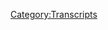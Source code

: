 {{DEFAULTSORT:
    #_TRANSCRIPT_0331:March 13-14, 2013
}}{{Transcript
    | title         = [[331: March 13-14, 2013]]
    | caption       = [https://knowledgefight.libsyn.com/knowledge-fight-march-13-14-2013 Listen to this episode on Libsyn]
    | episodeNumber = [[331: March 13-14, 2013|331]]
    | length        = 02:12:35
}}

{{MessageBox
    | header     = Warning: Bot Generated Content
    | text       = This transcript was automatically generated by transcription software and likely contains many mistakes and misattributions. Please check the audio for definitive quotes, attribution, and context.
    | image      = N3yvass4myg91.webp
    | imagewidth = 50px
    | id         = warning
}}

{{TranscriptBlock
    | name      = Unknown Speaker
    | timestamp = 00:00:00.000
    | text      = Hey everybody, Dan here. Just wanted to give you a little introduction for this episode.
}}

{{TranscriptBlock
    | name      = Unknown Speaker
    | timestamp = 00:00:04.400
    | text      = This is an episode that Jordan and I recorded before he left for vacation,
}}

{{TranscriptBlock
    | name      = Unknown Speaker
    | timestamp = 00:00:09.400
    | text      = which explains why neither of us seem to have any idea of the news that broke over the weekend of Jeffrey Epstein's death.
}}

{{TranscriptBlock
    | name      = Unknown Speaker
    | timestamp = 00:00:17.800
    | text      = And that is a topic that there just was not enough time to turn around and get an episode out for Monday about.
}}

{{TranscriptBlock
    | name      = Unknown Speaker
    | timestamp = 00:00:26.100
    | text      = I will be taking care of that in the Wednesday episode, because by the time I would have been able to make an episode out of something,
}}

{{TranscriptBlock
    | name      = Unknown Speaker
    | timestamp = 00:00:34.600
    | text      = the only content that was really available of Alex covering it is a two-minute video that he shot in an airport
}}

{{TranscriptBlock
    | name      = Unknown Speaker
    | timestamp = 00:00:41.700
    | text      = where people behind him are looking very confused and very upset at being in the background against their will in an Alex Jones video.
}}

{{TranscriptBlock
    | name      = Unknown Speaker
    | timestamp = 00:00:52.799
    | text      = I felt very sad for these people. But he talks for about a minute about his feelings about Epstein's death,
}}

{{TranscriptBlock
    | name      = Unknown Speaker
    | timestamp = 00:01:00.200
    | text      = and then there's a minute of a commercial for his survival foods and water filtration.
}}

{{TranscriptBlock
    | name      = Unknown Speaker
    | timestamp = 00:01:05.799
    | text      = So that's a good sign. That does not make for an episode.
}}

{{TranscriptBlock
    | name      = Unknown Speaker
    | timestamp = 00:01:11.299
    | text      = So anyway, that will be on Wednesday. We'll have a modern-day episode.
}}

{{TranscriptBlock
    | name      = Unknown Speaker
    | timestamp = 00:01:15.599
    | text      = But I believe that this episode has a lot of fun in it. And I hope you do enjoy.
}}

{{TranscriptBlock
    | name      = Unknown Speaker
    | timestamp = 00:01:45.599
    | text      = Knowledge, right? I'm sick of them posing as if they're the good guys saying we are the bad guys.
}}

{{TranscriptBlock
    | name      = Unknown Speaker
    | timestamp = 00:01:51.599
    | text      = Knowledge, right? And your knowledge, right?
}}

{{TranscriptBlock
    | name      = Unknown Speaker
    | timestamp = 00:01:57.599
    | text      = We need money. Andy, Andy, Andy, Andy, Andy, Andy, it's time to pray.
}}

{{TranscriptBlock
    | name      = Unknown Speaker
    | timestamp = 00:02:09.800
    | text      = Andy in Kansas, you're on the airplane for holding.
}}

{{TranscriptBlock
    | name      = Unknown Speaker
    | timestamp = 00:02:15.800
    | text      = Knowledge Fight.
}}

{{TranscriptBlock
    | name      = Unknown Speaker
    | timestamp = 00:02:19.800
    | text      = I love you.
}}

{{TranscriptBlock
    | name      = Unknown Speaker
    | timestamp = 00:02:21.800
    | text      = Hey, everybody. Welcome back to Knowledge Fight. I'm Dan.
}}

{{TranscriptBlock
    | name      = Unknown Speaker
    | timestamp = 00:02:23.800
    | text      = I'm Jordan.
}}

{{TranscriptBlock
    | name      = Unknown Speaker
    | timestamp = 00:02:24.800
    | text      = We're a couple dudes who like to sit around, drink novelty beverages, and talk a little bit about Alex Jones.
}}

{{TranscriptBlock
    | name      = Unknown Speaker
    | timestamp = 00:02:28.800
    | text      = Indeed we are, Dan.
}}

{{TranscriptBlock
    | name      = Unknown Speaker
    | timestamp = 00:02:29.800
    | text      = What up, Jordan?
}}

{{TranscriptBlock
    | name      = Unknown Speaker
    | timestamp = 00:02:30.800
    | text      = Dan?
}}

{{TranscriptBlock
    | name      = Unknown Speaker
    | timestamp = 00:02:31.800
    | text      = Yep.
}}

{{TranscriptBlock
    | name      = Unknown Speaker
    | timestamp = 00:02:32.800
    | text      = When you were going through puberty, did you have a lot of zits and stuff?
}}

{{TranscriptBlock
    | name      = Unknown Speaker
    | timestamp = 00:02:35.800
    | text      = Not a ton.
}}

{{TranscriptBlock
    | name      = Unknown Speaker
    | timestamp = 00:02:36.800
    | text      = No? Didn't have any skin issues?
}}

{{TranscriptBlock
    | name      = Unknown Speaker
    | timestamp = 00:02:38.800
    | text      = I wouldn't say I didn't have any, but it wasn't as big a problem as media had led me to believe it would be.
}}

{{TranscriptBlock
    | name      = Unknown Speaker
    | timestamp = 00:02:44.800
    | text      = Yeah, yeah, yeah, yeah.
}}

{{TranscriptBlock
    | name      = Unknown Speaker
    | timestamp = 00:02:45.800
    | text      = I thought for sure, based on all of the TV shows I'd watched, all of the teen dramas, that it would be like the biggest crisis.
}}

{{TranscriptBlock
    | name      = Unknown Speaker
    | timestamp = 00:02:52.800
    | text      = And it really wasn't. I mean, I got some zits here and there, and certainly it was always...
}}

{{TranscriptBlock
    | name      = Unknown Speaker
    | timestamp = 00:02:56.800
    | text      = I did feel embarrassed when you'd have a big white head, but it wasn't that terrible.
}}

{{TranscriptBlock
    | name      = Unknown Speaker
    | timestamp = 00:03:01.800
    | text      = I really was worried you were going to go pubes.
}}

{{TranscriptBlock
    | name      = Unknown Speaker
    | timestamp = 00:03:03.800
    | text      = No.
}}

{{TranscriptBlock
    | name      = Unknown Speaker
    | timestamp = 00:03:04.800
    | text      = I really thought you were going through puberty when you start getting them hairs.
}}

{{TranscriptBlock
    | name      = Unknown Speaker
    | timestamp = 00:03:08.800
    | text      = Boring! I don't want to know.
}}

{{TranscriptBlock
    | name      = Unknown Speaker
    | timestamp = 00:03:10.800
    | text      = That's boring.
}}

{{TranscriptBlock
    | name      = Unknown Speaker
    | timestamp = 00:03:11.800
    | text      = I don't want to know.
}}

{{TranscriptBlock
    | name      = Unknown Speaker
    | timestamp = 00:03:12.800
    | text      = That's fair. And I won't tell you.
}}

{{TranscriptBlock
    | name      = Unknown Speaker
    | timestamp = 00:03:13.800
    | text      = No, I'm interested just because I was watching one of those teenage drama series with my girlfriend last night,
}}

{{TranscriptBlock
    | name      = Unknown Speaker
    | timestamp = 00:03:20.800
    | text      = and it was very much like I was trying to think back on my high school experience, and I didn't really have that many skin issues either.
}}

{{TranscriptBlock
    | name      = Unknown Speaker
    | timestamp = 00:03:27.800
    | text      = I think I went through puberty really early, maybe, because I had a beard really young, or at least facial hair, that came in as a full beard much earlier than a lot of...
}}

{{TranscriptBlock
    | name      = Unknown Speaker
    | timestamp = 00:03:36.800
    | text      = Did you literally just tell me when you got your beard?
}}

{{TranscriptBlock
    | name      = Unknown Speaker
    | timestamp = 00:03:39.800
    | text      = No. I said beard.
}}

{{TranscriptBlock
    | name      = Unknown Speaker
    | timestamp = 00:03:41.800
    | text      = I know, I know.
}}

{{TranscriptBlock
    | name      = Unknown Speaker
    | timestamp = 00:03:42.800
    | text      = And then also my voice was pretty low pretty early, like in a way that was noticeable to people around me.
}}

{{TranscriptBlock
    | name      = Unknown Speaker
    | timestamp = 00:03:49.800
    | text      = People would think I was an adult when I answered the phone and stuff like that.
}}

{{TranscriptBlock
    | name      = Unknown Speaker
    | timestamp = 00:03:52.800
    | text      = Oh no, absolutely.
}}

{{TranscriptBlock
    | name      = Unknown Speaker
    | timestamp = 00:03:53.800
    | text      = But yeah, maybe I'm lucky. I don't know.
}}

{{TranscriptBlock
    | name      = Unknown Speaker
    | timestamp = 00:03:56.800
    | text      = That's nice.
}}

{{TranscriptBlock
    | name      = Unknown Speaker
    | timestamp = 00:03:57.800
    | text      = Yeah.
}}

{{TranscriptBlock
    | name      = Unknown Speaker
    | timestamp = 00:03:58.800
    | text      = That's nice. I always assumed growing up that it was going to be like, I'm going to get an entire pimple face.
}}

{{TranscriptBlock
    | name      = Unknown Speaker
    | timestamp = 00:04:04.800
    | text      = Because my little sister did have that experience of just like, oh man, she did the whole, you gotta buy the creams, and you gotta...
}}

{{TranscriptBlock
    | name      = Unknown Speaker
    | timestamp = 00:04:11.800
    | text      = Accutane.
}}

{{TranscriptBlock
    | name      = Unknown Speaker
    | timestamp = 00:04:12.800
    | text      = You gotta do the whole thing.
}}

{{TranscriptBlock
    | name      = Unknown Speaker
    | timestamp = 00:04:13.800
    | text      = And it was, it was brutal.
}}

{{TranscriptBlock
    | name      = Unknown Speaker
    | timestamp = 00:04:15.800
    | text      = So I felt amazed that I dodged that bullet.
}}

{{TranscriptBlock
    | name      = Unknown Speaker
    | timestamp = 00:04:18.800
    | text      = Our hearts go out to the folks who have struggled with acne.
}}

{{TranscriptBlock
    | name      = Unknown Speaker
    | timestamp = 00:04:22.800
    | text      = Yeah. It's tough.
}}

{{TranscriptBlock
    | name      = Unknown Speaker
    | timestamp = 00:04:23.800
    | text      = Yep.
}}

{{TranscriptBlock
    | name      = Unknown Speaker
    | timestamp = 00:04:24.800
    | text      = Yeah.
}}

{{TranscriptBlock
    | name      = Unknown Speaker
    | timestamp = 00:04:25.800
    | text      = This is a podcast where I don't know a whole lot about that subjective experience, but I do know a lot about Alex Jones.
}}

{{TranscriptBlock
    | name      = Unknown Speaker
    | timestamp = 00:04:30.800
    | text      = And I don't know anything about either.
}}

{{TranscriptBlock
    | name      = Unknown Speaker
    | timestamp = 00:04:31.800
    | text      = Correct. And currently you are on vacation.
}}

{{TranscriptBlock
    | name      = Unknown Speaker
    | timestamp = 00:04:33.800
    | text      = Yay!
}}

{{TranscriptBlock
    | name      = Unknown Speaker
    | timestamp = 00:04:34.800
    | text      = We are recording this before you take off for vacation, but you will be gone halfway across the world when this comes out, and you will be free of any consequences.
}}

{{TranscriptBlock
    | name      = Unknown Speaker
    | timestamp = 00:04:46.800
    | text      = Man, this is, I'm not going to tweet, period, until I get back, because I don't want to get on that, I don't want to have that experience of like, saying, sending some tweet that when I land in South Africa is like, oh the internet just killed me. Shit.
}}

{{TranscriptBlock
    | name      = Unknown Speaker
    | timestamp = 00:05:00.800
    | text      = Oh, I lost my job I don't have.
}}

{{TranscriptBlock
    | name      = Unknown Speaker
    | timestamp = 00:05:01.800
    | text      = Oh man.
}}

{{TranscriptBlock
    | name      = Unknown Speaker
    | timestamp = 00:05:03.800
    | text      = So I wanted to get together with you and record an episode in advance, of course, because the people won't, you can't stand a whole week plus without the two of us hanging out, talking shit about Alex Jones.
}}

{{TranscriptBlock
    | name      = Unknown Speaker
    | timestamp = 00:05:16.800
    | text      = Honestly, I'm going to miss it, which is crazy.
}}

{{TranscriptBlock
    | name      = Unknown Speaker
    | timestamp = 00:05:19.800
    | text      = Yeah, but he'll be back soon enough.
}}

{{TranscriptBlock
    | name      = Unknown Speaker
    | timestamp = 00:05:20.800
    | text      = Of course.
}}

{{TranscriptBlock
    | name      = Unknown Speaker
    | timestamp = 00:05:21.800
    | text      = The problem that comes in with that is that we're very limited possibilities, you know, we can't really do a present day episode as well because we're recording this preemptively, so we've got to stick around in 2013 or do Wacky Wednesday, and we've decided we will do one of each.
}}

{{TranscriptBlock
    | name      = Unknown Speaker
    | timestamp = 00:05:38.800
    | text      = So today we're going to be back in 2013, we're going to be looking at March 13th and 14th, 2013, and I think we're actually turning a bit of a corner here.
}}

{{TranscriptBlock
    | name      = Unknown Speaker
    | timestamp = 00:05:46.800
    | text      = Really?
}}

{{TranscriptBlock
    | name      = Unknown Speaker
    | timestamp = 00:05:47.800
    | text      = I think these couple days have some pretty wild shit.
}}

{{TranscriptBlock
    | name      = Unknown Speaker
    | timestamp = 00:05:51.800
    | text      = They found the Zodiac Killer.
}}

{{TranscriptBlock
    | name      = Unknown Speaker
    | timestamp = 00:05:52.800
    | text      = That is not what happens.
}}

{{TranscriptBlock
    | name      = Unknown Speaker
    | timestamp = 00:05:53.800
    | text      = Oh, okay, but there's a development.
}}

{{TranscriptBlock
    | name      = Unknown Speaker
    | timestamp = 00:05:54.800
    | text      = I will say one new development that I can spoil ahead of time, we get a new pope.
}}

{{TranscriptBlock
    | name      = Unknown Speaker
    | timestamp = 00:05:58.800
    | text      = Ooh! That's right.
}}

{{TranscriptBlock
    | name      = Unknown Speaker
    | timestamp = 00:06:01.800
    | text      = That happens over the span of days.
}}

{{TranscriptBlock
    | name      = Unknown Speaker
    | timestamp = 00:06:03.800
    | text      = We do get a new pope, holy shit!
}}

{{TranscriptBlock
    | name      = Unknown Speaker
    | timestamp = 00:06:05.800
    | text      = Yeah.
}}

{{TranscriptBlock
    | name      = Unknown Speaker
    | timestamp = 00:06:06.800
    | text      = That's wild to think about.
}}

{{TranscriptBlock
    | name      = Unknown Speaker
    | timestamp = 00:06:07.800
    | text      = Mm-hmm.
}}

{{TranscriptBlock
    | name      = Unknown Speaker
    | timestamp = 00:06:08.800
    | text      = This is, uh, that couple days plays much less of a role in anything that happens than you might think.
}}

{{TranscriptBlock
    | name      = Unknown Speaker
    | timestamp = 00:06:15.800
    | text      = Yeah.
}}

{{TranscriptBlock
    | name      = Unknown Speaker
    | timestamp = 00:06:16.800
    | text      = And Alex would be very excited about this and full of angles about it.
}}

{{TranscriptBlock
    | name      = Unknown Speaker
    | timestamp = 00:06:20.800
    | text      = Nope.
}}

{{TranscriptBlock
    | name      = Unknown Speaker
    | timestamp = 00:06:21.800
    | text      = Spoiler alert, this is just a racist mess of a couple days.
}}

{{TranscriptBlock
    | name      = Unknown Speaker
    | timestamp = 00:06:24.800
    | text      = That sounds about right.
}}

{{TranscriptBlock
    | name      = Unknown Speaker
    | timestamp = 00:06:25.800
    | text      = This is one of the most racist, uh, things I've ever heard from Alex's show.
}}

{{TranscriptBlock
    | name      = Unknown Speaker
    | timestamp = 00:06:29.800
    | text      = This couple days is profoundly racist.
}}

{{TranscriptBlock
    | name      = Unknown Speaker
    | timestamp = 00:06:32.800
    | text      = In period. In 2013.
}}

{{TranscriptBlock
    | name      = Unknown Speaker
    | timestamp = 00:06:33.800
    | text      = Yes.
}}

{{TranscriptBlock
    | name      = Unknown Speaker
    | timestamp = 00:06:34.800
    | text      = No shit.
}}

{{TranscriptBlock
    | name      = Unknown Speaker
    | timestamp = 00:06:35.800
    | text      = Yeah.
}}

{{TranscriptBlock
    | name      = Unknown Speaker
    | timestamp = 00:06:36.800
    | text      = It's deeply, deeply racist.
}}

{{TranscriptBlock
    | name      = Unknown Speaker
    | timestamp = 00:06:37.800
    | text      = So you get rid of a Nazi pope and Alex gets racist.
}}

{{TranscriptBlock
    | name      = Unknown Speaker
    | timestamp = 00:06:40.800
    | text      = I think that makes perfect sense.
}}

{{TranscriptBlock
    | name      = Unknown Speaker
    | timestamp = 00:06:41.800
    | text      = He's got to even out the balance.
}}

{{TranscriptBlock
    | name      = Unknown Speaker
    | timestamp = 00:06:42.800
    | text      = Yeah, absolutely.
}}

{{TranscriptBlock
    | name      = Unknown Speaker
    | timestamp = 00:06:43.800
    | text      = The universe must, uh, yeah.
}}

{{TranscriptBlock
    | name      = Unknown Speaker
    | timestamp = 00:06:45.800
    | text      = We'll get to that, and we'll also get to giving some shout-outs to people who have signed up in support of the show.
}}

{{TranscriptBlock
    | name      = Unknown Speaker
    | timestamp = 00:06:50.800
    | text      = But I actually found two out-of-context drops for today's show, so let's get one of them in before the shout-outs.
}}

{{TranscriptBlock
    | name      = Unknown Speaker
    | timestamp = 00:06:55.800
    | text      = I have no guilt. I'm a really good guy. I'm trying to free humanity, okay? So take it how you want it.
}}

{{TranscriptBlock
    | name      = Unknown Speaker
    | timestamp = 00:07:01.800
    | text      = Alright.
}}

{{TranscriptBlock
    | name      = Unknown Speaker
    | timestamp = 00:07:02.800
    | text      = Okay.
}}

{{TranscriptBlock
    | name      = Unknown Speaker
    | timestamp = 00:07:03.800
    | text      = Real good guy, no guilt.
}}

{{TranscriptBlock
    | name      = Unknown Speaker
    | timestamp = 00:07:04.800
    | text      = No guilt.
}}

{{TranscriptBlock
    | name      = Unknown Speaker
    | timestamp = 00:07:05.800
    | text      = No guilt.
}}

{{TranscriptBlock
    | name      = Unknown Speaker
    | timestamp = 00:07:06.800
    | text      = That sounds like something that somebody without guilt says all the time.
}}

{{TranscriptBlock
    | name      = Unknown Speaker
    | timestamp = 00:07:09.800
    | text      = Somebody with no guilt says all the time.
}}

{{TranscriptBlock
    | name      = Unknown Speaker
    | timestamp = 00:07:11.800
    | text      = It's not someone who's doth protest it too much.
}}

{{TranscriptBlock
    | name      = Unknown Speaker
    | timestamp = 00:07:13.800
    | text      = Yeah, absolutely.
}}

{{TranscriptBlock
    | name      = Unknown Speaker
    | timestamp = 00:07:14.800
    | text      = I have no guilt, only appreciation for the people that I would like to give a shout-out to now.
}}

{{TranscriptBlock
    | name      = Unknown Speaker
    | timestamp = 00:07:19.800
    | text      = Nicely done.
}}

{{TranscriptBlock
    | name      = Unknown Speaker
    | timestamp = 00:07:20.800
    | text      = Thanks.
}}

{{TranscriptBlock
    | name      = Unknown Speaker
    | timestamp = 00:07:21.800
    | text      = But that's not even true. You do have some guilt.
}}

{{TranscriptBlock
    | name      = Unknown Speaker
    | timestamp = 00:07:23.800
    | text      = I do have a little guilt.
}}

{{TranscriptBlock
    | name      = Unknown Speaker
    | timestamp = 00:07:25.800
    | text      = You've barely just proved the point.
}}

{{TranscriptBlock
    | name      = Unknown Speaker
    | timestamp = 00:07:29.800
    | text      = I have a bit of guilt about anybody who supports our show.
}}

{{TranscriptBlock
    | name      = Unknown Speaker
    | timestamp = 00:07:32.800
    | text      = I know.
}}

{{TranscriptBlock
    | name      = Unknown Speaker
    | timestamp = 00:07:33.800
    | text      = I'm trying to work through it. It's my own fucking psychological mess.
}}

{{TranscriptBlock
    | name      = Unknown Speaker
    | timestamp = 00:07:36.800
    | text      = But I do appreciate everybody from the bottom of my heart.
}}

{{TranscriptBlock
    | name      = Unknown Speaker
    | timestamp = 00:07:39.800
    | text      = And so I would like to say, first of all, this person today is lousy with joke names.
}}

{{TranscriptBlock
    | name      = Unknown Speaker
    | timestamp = 00:07:44.800
    | text      = Okay.
}}

{{TranscriptBlock
    | name      = Unknown Speaker
    | timestamp = 00:07:45.800
    | text      = And this first one is somebody who I will say your name.
}}

{{TranscriptBlock
    | name      = Unknown Speaker
    | timestamp = 00:07:48.800
    | text      = But I am not sure that I endorse the message that your name implies.
}}

{{TranscriptBlock
    | name      = Unknown Speaker
    | timestamp = 00:07:52.800
    | text      = Oh boy.
}}

{{TranscriptBlock
    | name      = Unknown Speaker
    | timestamp = 00:07:53.800
    | text      = But by Ethereum, you are now a policy wonk.
}}

{{TranscriptBlock
    | name      = Unknown Speaker
    | timestamp = 00:07:57.800
    | text      = I'm a policy wonk.
}}

{{TranscriptBlock
    | name      = Unknown Speaker
    | timestamp = 00:07:58.800
    | text      = We do not advocate for cryptocurrencies of any form, except MaxCoin.
}}

{{TranscriptBlock
    | name      = Unknown Speaker
    | timestamp = 00:08:02.800
    | text      = Yeah, absolutely.
}}

{{TranscriptBlock
    | name      = Unknown Speaker
    | timestamp = 00:08:03.800
    | text      = Becca, thank you so much. You are now a policy wonk.
}}

{{TranscriptBlock
    | name      = Unknown Speaker
    | timestamp = 00:08:06.800
    | text      = I'm a policy wonk.
}}

{{TranscriptBlock
    | name      = Unknown Speaker
    | timestamp = 00:08:07.800
    | text      = Thanks, Becca.
}}

{{TranscriptBlock
    | name      = Unknown Speaker
    | timestamp = 00:08:08.800
    | text      = Jennifer, thank you so much.
}}

{{TranscriptBlock
    | name      = Unknown Speaker
    | timestamp = 00:08:09.800
    | text      = You are now a policy wonk.
}}

{{TranscriptBlock
    | name      = Unknown Speaker
    | timestamp = 00:08:10.800
    | text      = I'm a policy wonk.
}}

{{TranscriptBlock
    | name      = Unknown Speaker
    | timestamp = 00:08:11.800
    | text      = Thank you, Jennifer.
}}

{{TranscriptBlock
    | name      = Unknown Speaker
    | timestamp = 00:08:12.800
    | text      = Next, Alex Jones killed my dog.
}}

{{TranscriptBlock
    | name      = Unknown Speaker
    | timestamp = 00:08:15.800
    | text      = Thank you so much.
}}

{{TranscriptBlock
    | name      = Unknown Speaker
    | timestamp = 00:08:16.800
    | text      = You are now a policy wonk.
}}

{{TranscriptBlock
    | name      = Unknown Speaker
    | timestamp = 00:08:17.800
    | text      = I'm a policy wonk.
}}

{{TranscriptBlock
    | name      = Unknown Speaker
    | timestamp = 00:08:18.800
    | text      = Thank you so much, Alex Jones.
}}

{{TranscriptBlock
    | name      = Unknown Speaker
    | timestamp = 00:08:19.800
    | text      = Thank you, the truth.
}}

{{TranscriptBlock
    | name      = Unknown Speaker
    | timestamp = 00:08:22.800
    | text      = So then finally, I'd like to give some shout-outs to some people who donated on an elevated level.
}}

{{TranscriptBlock
    | name      = Unknown Speaker
    | timestamp = 00:08:26.800
    | text      = We appreciate it very much.
}}

{{TranscriptBlock
    | name      = Unknown Speaker
    | timestamp = 00:08:27.800
    | text      = So Melissa, thank you so much.
}}

{{TranscriptBlock
    | name      = Unknown Speaker
    | timestamp = 00:08:30.800
    | text      = Tasha, thank you so much.
}}

{{TranscriptBlock
    | name      = Unknown Speaker
    | timestamp = 00:08:33.799
    | text      = And there are no wild wolves in Chicago.
}}

{{TranscriptBlock
    | name      = Unknown Speaker
    | timestamp = 00:08:36.799
    | text      = You saw a coyote.
}}

{{TranscriptBlock
    | name      = Unknown Speaker
    | timestamp = 00:08:37.799
    | text      = Thank you so much.
}}

{{TranscriptBlock
    | name      = Unknown Speaker
    | timestamp = 00:08:38.799
    | text      = And that very well might be.
}}

{{TranscriptBlock
    | name      = Unknown Speaker
    | timestamp = 00:08:40.799
    | text      = I'm willing to accept that.
}}

{{TranscriptBlock
    | name      = Unknown Speaker
    | timestamp = 00:08:42.799
    | text      = I told the story of seeing a wolf.
}}

{{TranscriptBlock
    | name      = Unknown Speaker
    | timestamp = 00:08:46.799
    | text      = I believe it to be a wolf, but if it's a coyote, then so be it.
}}

{{TranscriptBlock
    | name      = Unknown Speaker
    | timestamp = 00:08:49.799
    | text      = Whatever.
}}

{{TranscriptBlock
    | name      = Unknown Speaker
    | timestamp = 00:08:50.799
    | text      = I will take your criticism and accept it.
}}

{{TranscriptBlock
    | name      = Unknown Speaker
    | timestamp = 00:08:52.799
    | text      = And thank you, along with Melissa and Tasha.
}}

{{TranscriptBlock
    | name      = Unknown Speaker
    | timestamp = 00:08:55.799
    | text      = You are all wonderful technocrats.
}}

{{TranscriptBlock
    | name      = Unknown Speaker
    | timestamp = 00:08:58.799
    | text      = I'm a policy wonk.
}}

{{TranscriptBlock
    | name      = Unknown Speaker
    | timestamp = 00:08:59.799
    | text      = Crikey, mate.
}}

{{TranscriptBlock
    | name      = Unknown Speaker
    | timestamp = 00:09:00.799
    | text      = That's fantastic.
}}

{{TranscriptBlock
    | name      = Unknown Speaker
    | timestamp = 00:09:01.799
    | text      = Have yourself a brew.
}}

{{TranscriptBlock
    | name      = Unknown Speaker
    | timestamp = 00:09:02.799
    | text      = How's your 401k doing, bro?
}}

{{TranscriptBlock
    | name      = Unknown Speaker
    | timestamp = 00:09:04.799
    | text      = We got to go full tilt boogie on this, Watson, all right?
}}

{{TranscriptBlock
    | name      = Unknown Speaker
    | timestamp = 00:09:06.799
    | text      = Let's just get down to business.
}}

{{TranscriptBlock
    | name      = Unknown Speaker
    | timestamp = 00:09:08.799
    | text      = We ain't making that money off that heroin.
}}

{{TranscriptBlock
    | name      = Unknown Speaker
    | timestamp = 00:09:10.799
    | text      = Why you pimps so good?
}}

{{TranscriptBlock
    | name      = Unknown Speaker
    | timestamp = 00:09:12.799
    | text      = My neck is freakishly large.
}}

{{TranscriptBlock
    | name      = Unknown Speaker
    | timestamp = 00:09:13.799
    | text      = I declare info war on you.
}}

{{TranscriptBlock
    | name      = Unknown Speaker
    | timestamp = 00:09:16.799
    | text      = Thank you so much, Melissa, Tasha, and there are no wild wolves in Chicago.
}}

{{TranscriptBlock
    | name      = Unknown Speaker
    | timestamp = 00:09:20.799
    | text      = You saw a coyote.
}}

{{TranscriptBlock
    | name      = Unknown Speaker
    | timestamp = 00:09:22.799
    | text      = Yes, thank you.
}}

{{TranscriptBlock
    | name      = Unknown Speaker
    | timestamp = 00:09:24.799
    | text      = We appreciate it.
}}

{{TranscriptBlock
    | name      = Unknown Speaker
    | timestamp = 00:09:25.799
    | text      = You know, telling somebody that they're wrong while also donating some of their money to
}}

{{TranscriptBlock
    | name      = Unknown Speaker
    | timestamp = 00:09:31.799
    | text      = something that's important really helps the medicine go down.
}}

{{TranscriptBlock
    | name      = Unknown Speaker
    | timestamp = 00:09:33.799
    | text      = It really does.
}}

{{TranscriptBlock
    | name      = Unknown Speaker
    | timestamp = 00:09:34.799
    | text      = It really does.
}}

{{TranscriptBlock
    | name      = Unknown Speaker
    | timestamp = 00:09:35.799
    | text      = Yeah.
}}

{{TranscriptBlock
    | name      = Unknown Speaker
    | timestamp = 00:09:36.799
    | text      = Being kicked while supported feels familiar.
}}

{{TranscriptBlock
    | name      = Unknown Speaker
    | timestamp = 00:09:40.799
    | text      = Yeah.
}}

{{TranscriptBlock
    | name      = Unknown Speaker
    | timestamp = 00:09:41.799
    | text      = So, Jordan, we've got this episode to go over.
}}

{{TranscriptBlock
    | name      = Unknown Speaker
    | timestamp = 00:09:44.799
    | text      = Oh, and if you are listening and you'd like to support the show, you can do that by going
}}

{{TranscriptBlock
    | name      = Unknown Speaker
    | timestamp = 00:09:47.799
    | text      = to our website, knowledgefight.com, clicking the button that says support the show.
}}

{{TranscriptBlock
    | name      = Unknown Speaker
    | timestamp = 00:09:50.799
    | text      = We would appreciate it.
}}

{{TranscriptBlock
    | name      = Unknown Speaker
    | timestamp = 00:09:51.799
    | text      = Please do.
}}

{{TranscriptBlock
    | name      = Unknown Speaker
    | timestamp = 00:09:52.799
    | text      = Now, before we get into today's proceedings, here is the second out of context drop from
}}

{{TranscriptBlock
    | name      = Unknown Speaker
    | timestamp = 00:09:55.799
    | text      = today's show.
}}

{{TranscriptBlock
    | name      = Unknown Speaker
    | timestamp = 00:09:56.799
    | text      = They literally attack our testicles.
}}

{{TranscriptBlock
    | name      = Unknown Speaker
    | timestamp = 00:09:59.799
    | text      = Okay.
}}

{{TranscriptBlock
    | name      = Unknown Speaker
    | timestamp = 00:10:00.799
    | text      = All right.
}}

{{TranscriptBlock
    | name      = Unknown Speaker
    | timestamp = 00:10:01.799
    | text      = All right.
}}

{{TranscriptBlock
    | name      = Unknown Speaker
    | timestamp = 00:10:02.799
    | text      = Literally.
}}

{{TranscriptBlock
    | name      = Unknown Speaker
    | timestamp = 00:10:03.799
    | text      = So, we're going to have the most racist couple of episodes, and it's started off by they're
}}

{{TranscriptBlock
    | name      = Unknown Speaker
    | timestamp = 00:10:10.799
    | text      = kicking us in the balls, fellas.
}}

{{TranscriptBlock
    | name      = Unknown Speaker
    | timestamp = 00:10:11.799
    | text      = I think if I recall the context of that, it's less of an outward assault on the testicles
}}

{{TranscriptBlock
    | name      = Unknown Speaker
    | timestamp = 00:10:17.799
    | text      = and more of a pharmacological attack.
}}

{{TranscriptBlock
    | name      = Unknown Speaker
    | timestamp = 00:10:19.799
    | text      = Who cares?
}}

{{TranscriptBlock
    | name      = Unknown Speaker
    | timestamp = 00:10:20.799
    | text      = Yes.
}}

{{TranscriptBlock
    | name      = Unknown Speaker
    | timestamp = 00:10:21.799
    | text      = Alex is worried about his balls.
}}

{{TranscriptBlock
    | name      = Unknown Speaker
    | timestamp = 00:10:22.799
    | text      = Absolutely.
}}

{{TranscriptBlock
    | name      = Unknown Speaker
    | timestamp = 00:10:23.799
    | text      = So, we start on the 13th, and right at the beginning of the show, we get an announcement
}}

{{TranscriptBlock
    | name      = Unknown Speaker
    | timestamp = 00:10:28.799
    | text      = of a big guest that Alex is going to have on, and this is continuing in this trend.
}}

{{TranscriptBlock
    | name      = Unknown Speaker
    | timestamp = 00:10:32.799
    | text      = It's interesting to see, because right before he went on vacation, he had Ted Nugent, Michael
}}

{{TranscriptBlock
    | name      = Unknown Speaker
    | timestamp = 00:10:38.799
    | text      = Savage.
}}

{{TranscriptBlock
    | name      = Unknown Speaker
    | timestamp = 00:10:39.799
    | text      = He had these big gits on the show, and he was super excited about it, riding the wave
}}

{{TranscriptBlock
    | name      = Unknown Speaker
    | timestamp = 00:10:44.799
    | text      = of fighting Piers Morgan.
}}

{{TranscriptBlock
    | name      = Unknown Speaker
    | timestamp = 00:10:46.799
    | text      = All this like, I'm penetrating other people's market spaces, and now he's trying to continue
}}

{{TranscriptBlock
    | name      = Unknown Speaker
    | timestamp = 00:10:52.799
    | text      = that with someone who is familiar to him.
}}

{{TranscriptBlock
    | name      = Unknown Speaker
    | timestamp = 00:10:54.799
    | text      = It's not a stranger or anything, but it's someone who has a gigantic presence.
}}

{{TranscriptBlock
    | name      = Unknown Speaker
    | timestamp = 00:10:59.799
    | text      = I've seen the numbers.
}}

{{TranscriptBlock
    | name      = Unknown Speaker
    | timestamp = 00:11:02.799
    | text      = Trade publications vary, but the second most listened to show in this country is not Sean
}}

{{TranscriptBlock
    | name      = Unknown Speaker
    | timestamp = 00:11:07.799
    | text      = Hannity, and it is not certainly Glenn Beck.
}}

{{TranscriptBlock
    | name      = Unknown Speaker
    | timestamp = 00:11:11.799
    | text      = It is George Norrie, and I find him to be a very interesting individual, and he's really
}}

{{TranscriptBlock
    | name      = Unknown Speaker
    | timestamp = 00:11:16.799
    | text      = helped us get the word out over the years, and I wanted to get him on about the nature
}}

{{TranscriptBlock
    | name      = Unknown Speaker
    | timestamp = 00:11:20.799
    | text      = of reality and where he sees humanity going and the times that he sees ahead, because
}}

{{TranscriptBlock
    | name      = Unknown Speaker
    | timestamp = 00:11:27.799
    | text      = it was George now, ten years ago, who started putting me on Coast to Coast AM for full shows,
}}

{{TranscriptBlock
    | name      = Unknown Speaker
    | timestamp = 00:11:35.799
    | text      = three hours.
}}

{{TranscriptBlock
    | name      = Unknown Speaker
    | timestamp = 00:11:37.799
    | text      = Nowadays, to talk about the New World Order and prison camps and checkpoints and drones
}}

{{TranscriptBlock
    | name      = Unknown Speaker
    | timestamp = 00:11:43.799
    | text      = and surveillance grids and deadly vaccines, that's pretty much passe.
}}

{{TranscriptBlock
    | name      = Unknown Speaker
    | timestamp = 00:11:49.799
    | text      = I tuned into two different shows on 590 yesterday, and I tuned into WOAI in San Antonio while
}}

{{TranscriptBlock
    | name      = Unknown Speaker
    | timestamp = 00:11:56.799
    | text      = I was out driving to work and driving back yesterday and doing some errands.
}}

{{TranscriptBlock
    | name      = Unknown Speaker
    | timestamp = 00:12:01.799
    | text      = Every show was saying there's a police state takeover, the government runs Al-Qaeda, we're
}}

{{TranscriptBlock
    | name      = Unknown Speaker
    | timestamp = 00:12:07.799
    | text      = in deep trouble.
}}

{{TranscriptBlock
    | name      = Unknown Speaker
    | timestamp = 00:12:08.799
    | text      = I would argue that you're hearing those things.
}}

{{TranscriptBlock
    | name      = Unknown Speaker
    | timestamp = 00:12:11.799
    | text      = That's not indicative of widespread, everybody's talking about that.
}}

{{TranscriptBlock
    | name      = Unknown Speaker
    | timestamp = 00:12:15.799
    | text      = Those are the stations you're on.
}}

{{TranscriptBlock
    | name      = Unknown Speaker
    | timestamp = 00:12:17.799
    | text      = If they're airing your show, they might be selected towards covering similar topics.
}}

{{TranscriptBlock
    | name      = Unknown Speaker
    | timestamp = 00:12:23.799
    | text      = Yeah.
}}

{{TranscriptBlock
    | name      = Unknown Speaker
    | timestamp = 00:12:24.799
    | text      = So that's not a good thing.
}}

{{TranscriptBlock
    | name      = Unknown Speaker
    | timestamp = 00:12:27.799
    | text      = No.
}}

{{TranscriptBlock
    | name      = Unknown Speaker
    | timestamp = 00:12:28.799
    | text      = My shit's going worldwide.
}}

{{TranscriptBlock
    | name      = Unknown Speaker
    | timestamp = 00:12:30.799
    | text      = Yeah, that's not a good thing.
}}

{{TranscriptBlock
    | name      = Unknown Speaker
    | timestamp = 00:12:31.799
    | text      = So Alex has George Norrie from Coast to Coast AM, who's going to come up on this episode.
}}

{{TranscriptBlock
    | name      = Unknown Speaker
    | timestamp = 00:12:36.799
    | text      = And Alex saying that George Norrie was the first person to give him a large platform
}}

{{TranscriptBlock
    | name      = Unknown Speaker
    | timestamp = 00:12:39.799
    | text      = is a perfect argument for why softball programs like Coast to Coast AM could be pretty dangerous.
}}

{{TranscriptBlock
    | name      = Unknown Speaker
    | timestamp = 00:12:45.799
    | text      = They're usually not.
}}

{{TranscriptBlock
    | name      = Unknown Speaker
    | timestamp = 00:12:46.799
    | text      = Joe Rogan!
}}

{{TranscriptBlock
    | name      = Unknown Speaker
    | timestamp = 00:12:47.799
    | text      = Sorry.
}}

{{TranscriptBlock
    | name      = Unknown Speaker
    | timestamp = 00:12:48.799
    | text      = I think it's a little bit different, but yeah, there are similarities.
}}

{{TranscriptBlock
    | name      = Unknown Speaker
    | timestamp = 00:12:50.799
    | text      = I know, I know.
}}

{{TranscriptBlock
    | name      = Unknown Speaker
    | timestamp = 00:12:51.799
    | text      = Yeah.
}}

{{TranscriptBlock
    | name      = Unknown Speaker
    | timestamp = 00:12:52.799
    | text      = I mean, in terms of that, Joe is more critical of his guests than George Norrie is.
}}

{{TranscriptBlock
    | name      = Unknown Speaker
    | timestamp = 00:12:57.799
    | text      = Right, right, right.
}}

{{TranscriptBlock
    | name      = Unknown Speaker
    | timestamp = 00:12:58.799
    | text      = Of course, of course.
}}

{{TranscriptBlock
    | name      = Unknown Speaker
    | timestamp = 00:12:59.799
    | text      = It's hard not to be more critical than George Norrie.
}}

{{TranscriptBlock
    | name      = Unknown Speaker
    | timestamp = 00:13:01.799
    | text      = George Norrie is just like, he might as well not be there.
}}

{{TranscriptBlock
    | name      = Unknown Speaker
    | timestamp = 00:13:04.799
    | text      = His curiosity is more, yeah.
}}

{{TranscriptBlock
    | name      = Unknown Speaker
    | timestamp = 00:13:06.799
    | text      = So most of the time, I don't think his show is a problem.
}}

{{TranscriptBlock
    | name      = Unknown Speaker
    | timestamp = 00:13:09.799
    | text      = Like, Coast to Coast isn't a problem a lot of the time.
}}

{{TranscriptBlock
    | name      = Unknown Speaker
    | timestamp = 00:13:12.799
    | text      = You'll end up with a charming eccentric or someone pitching ideas that are so far past
}}

{{TranscriptBlock
    | name      = Unknown Speaker
    | timestamp = 00:13:16.799
    | text      = the point of believability that they're not really threatening.
}}

{{TranscriptBlock
    | name      = Unknown Speaker
    | timestamp = 00:13:19.799
    | text      = However, a platform like that, where the host has cultivated an audience full of open-minded
}}

{{TranscriptBlock
    | name      = Unknown Speaker
    | timestamp = 00:13:23.799
    | text      = but not that critical people, where the host has a policy of not being a hostile interviewer
}}

{{TranscriptBlock
    | name      = Unknown Speaker
    | timestamp = 00:13:28.799
    | text      = and letting people speak their piece, a platform like that is an ideal target for someone like Alex.
}}

{{TranscriptBlock
    | name      = Unknown Speaker
    | timestamp = 00:13:33.799
    | text      = It's the greatest gift you could ever give a malignant narcissist looking to expand their flock.
}}

{{TranscriptBlock
    | name      = Unknown Speaker
    | timestamp = 00:13:38.799
    | text      = With a show like Coast to Coast, the hard work needs to be done in the booking process.
}}

{{TranscriptBlock
    | name      = Unknown Speaker
    | timestamp = 00:13:43.799
    | text      = You can have a loose, freewheeling, non-confrontational interview, but if you do,
}}

{{TranscriptBlock
    | name      = Unknown Speaker
    | timestamp = 00:13:48.799
    | text      = you have a responsibility to not allow people on your show who are only there to poach your audience
}}

{{TranscriptBlock
    | name      = Unknown Speaker
    | timestamp = 00:13:53.799
    | text      = and get them into their cult.
}}

{{TranscriptBlock
    | name      = Unknown Speaker
    | timestamp = 00:13:55.799
    | text      = If you encourage open-mindedness and complete naivete in your audience,
}}

{{TranscriptBlock
    | name      = Unknown Speaker
    | timestamp = 00:13:59.799
    | text      = you have an obligation to then protect them from malicious influences.
}}

{{TranscriptBlock
    | name      = Unknown Speaker
    | timestamp = 00:14:03.799
    | text      = And that's a part of the equation that none of these people who run shows like this seem to get.
}}

{{TranscriptBlock
    | name      = Unknown Speaker
    | timestamp = 00:14:07.799
    | text      = If they don't book their show very carefully, what they're basically doing is corralling gullible people
}}

{{TranscriptBlock
    | name      = Unknown Speaker
    | timestamp = 00:14:11.799
    | text      = into one centralized place where they can be targeted by someone with bad will.
}}

{{TranscriptBlock
    | name      = Unknown Speaker
    | timestamp = 00:14:15.799
    | text      = And that seems to be at least a piece of Alex Jones' rise to prominence and relevance.
}}

{{TranscriptBlock
    | name      = Unknown Speaker
    | timestamp = 00:14:21.799
    | text      = And for this and many other reasons, I would like to say that George and Ori can go fuck himself.
}}

{{TranscriptBlock
    | name      = Unknown Speaker
    | timestamp = 00:14:27.799
    | text      = Yeah, yeah. George and Ori put all that fish in the barrel and then Alex shot him.
}}

{{TranscriptBlock
    | name      = Unknown Speaker
    | timestamp = 00:14:31.799
    | text      = Yeah.
}}

{{TranscriptBlock
    | name      = Unknown Speaker
    | timestamp = 00:14:32.799
    | text      = That's exactly what happened.
}}

{{TranscriptBlock
    | name      = Unknown Speaker
    | timestamp = 00:14:33.799
    | text      = It's a phenomenon that I don't know that necessarily a lot of these people are all that cognizant that they're engaging in.
}}

{{TranscriptBlock
    | name      = Unknown Speaker
    | timestamp = 00:14:41.799
    | text      = But when you have a show like Coast to Coast AM where everything is based on a lack of evidence,
}}

{{TranscriptBlock
    | name      = Unknown Speaker
    | timestamp = 00:14:46.799
    | text      = like nobody has any evidence of any of the shit they're saying,
}}

{{TranscriptBlock
    | name      = Unknown Speaker
    | timestamp = 00:14:49.799
    | text      = and they're just open-minded to maybe this is possible,
}}

{{TranscriptBlock
    | name      = Unknown Speaker
    | timestamp = 00:14:52.799
    | text      = that is a breeding ground.
}}

{{TranscriptBlock
    | name      = Unknown Speaker
    | timestamp = 00:14:54.799
    | text      = That is a warm petri dish that you can introduce whatever you want into it and let it grow.
}}

{{TranscriptBlock
    | name      = Unknown Speaker
    | timestamp = 00:15:00.799
    | text      = Absolutely.
}}

{{TranscriptBlock
    | name      = Unknown Speaker
    | timestamp = 00:15:01.799
    | text      = And it's dangerous.
}}

{{TranscriptBlock
    | name      = Unknown Speaker
    | timestamp = 00:15:02.799
    | text      = And while you're in there, eventually you're going to have to graduate into,
}}

{{TranscriptBlock
    | name      = Unknown Speaker
    | timestamp = 00:15:06.799
    | text      = well now I need to know what is true.
}}

{{TranscriptBlock
    | name      = Unknown Speaker
    | timestamp = 00:15:08.799
    | text      = I can't stay open-minded and all that stuff until you get older.
}}

{{TranscriptBlock
    | name      = Unknown Speaker
    | timestamp = 00:15:13.799
    | text      = You'll make a decision of what is true.
}}

{{TranscriptBlock
    | name      = Unknown Speaker
    | timestamp = 00:15:15.799
    | text      = There it is.
}}

{{TranscriptBlock
    | name      = Unknown Speaker
    | timestamp = 00:15:16.799
    | text      = But you're not going to necessarily demand the proof.
}}

{{TranscriptBlock
    | name      = Unknown Speaker
    | timestamp = 00:15:19.799
    | text      = Oh, no, no. I mean eventually you're going to want a truth.
}}

{{TranscriptBlock
    | name      = Unknown Speaker
    | timestamp = 00:15:22.799
    | text      = You're going to stop wanting the open-minded anything is possible and start wanting some sort of certainty.
}}

{{TranscriptBlock
    | name      = Unknown Speaker
    | timestamp = 00:15:27.799
    | text      = I've spent all my time.
}}

{{TranscriptBlock
    | name      = Unknown Speaker
    | timestamp = 00:15:29.799
    | text      = You'll err towards that.
}}

{{TranscriptBlock
    | name      = Unknown Speaker
    | timestamp = 00:15:31.799
    | text      = Certainly that'll be a direction you'll go in and someone like Alex will provide you that truth.
}}

{{TranscriptBlock
    | name      = Unknown Speaker
    | timestamp = 00:15:35.799
    | text      = Exactly.
}}

{{TranscriptBlock
    | name      = Unknown Speaker
    | timestamp = 00:15:36.799
    | text      = And it'll be there.
}}

{{TranscriptBlock
    | name      = Unknown Speaker
    | timestamp = 00:15:37.799
    | text      = Right.
}}

{{TranscriptBlock
    | name      = Unknown Speaker
    | timestamp = 00:15:38.799
    | text      = Yeah.
}}

{{TranscriptBlock
    | name      = Unknown Speaker
    | timestamp = 00:15:39.799
    | text      = I don't think that this is any statement that I'm making that something like Coast to Coast shouldn't exist.
}}

{{TranscriptBlock
    | name      = Unknown Speaker
    | timestamp = 00:15:44.799
    | text      = No, absolutely.
}}

{{TranscriptBlock
    | name      = Unknown Speaker
    | timestamp = 00:15:45.799
    | text      = Or that they should be censored or banned.
}}

{{TranscriptBlock
    | name      = Unknown Speaker
    | timestamp = 00:15:47.799
    | text      = But it needs to be a part of the equation that these people running shows like this have.
}}

{{TranscriptBlock
    | name      = Unknown Speaker
    | timestamp = 00:15:52.799
    | text      = Or they need to be open about the fact that we're trying to dupe people.
}}

{{TranscriptBlock
    | name      = Unknown Speaker
    | timestamp = 00:15:57.799
    | text      = Right.
}}

{{TranscriptBlock
    | name      = Unknown Speaker
    | timestamp = 00:15:58.799
    | text      = You shouldn't be able to pretend that your intentions aren't in that direction
}}

{{TranscriptBlock
    | name      = Unknown Speaker
    | timestamp = 00:16:03.799
    | text      = and then behave in every way that leads towards that.
}}

{{TranscriptBlock
    | name      = Unknown Speaker
    | timestamp = 00:16:07.799
    | text      = Yeah.
}}

{{TranscriptBlock
    | name      = Unknown Speaker
    | timestamp = 00:16:08.799
    | text      = You need an ombudsman.
}}

{{TranscriptBlock
    | name      = Unknown Speaker
    | timestamp = 00:16:09.799
    | text      = Sure.
}}

{{TranscriptBlock
    | name      = Unknown Speaker
    | timestamp = 00:16:10.799
    | text      = Yeah.
}}

{{TranscriptBlock
    | name      = Unknown Speaker
    | timestamp = 00:16:11.799
    | text      = I don't know what they do, but yes.
}}

{{TranscriptBlock
    | name      = Unknown Speaker
    | timestamp = 00:16:13.799
    | text      = So Alex in that clip there also was saying that, you know, like I listen to all these radio stations.
}}

{{TranscriptBlock
    | name      = Unknown Speaker
    | timestamp = 00:16:17.799
    | text      = It's passe to talk about the stuff that I talk about.
}}

{{TranscriptBlock
    | name      = Unknown Speaker
    | timestamp = 00:16:19.799
    | text      = It's all normal now.
}}

{{TranscriptBlock
    | name      = Unknown Speaker
    | timestamp = 00:16:21.799
    | text      = There's a little bit of a delusion of grandeur that's in there too.
}}

{{TranscriptBlock
    | name      = Unknown Speaker
    | timestamp = 00:16:24.799
    | text      = Because he's not just saying that his ideas are all mainstream.
}}

{{TranscriptBlock
    | name      = Unknown Speaker
    | timestamp = 00:16:27.799
    | text      = He's convinced that he's the reason they're mainstream and all of these people are just following his wake.
}}

{{TranscriptBlock
    | name      = Unknown Speaker
    | timestamp = 00:16:35.799
    | text      = And there might be some truth to that, but it's not the whole picture.
}}

{{TranscriptBlock
    | name      = Unknown Speaker
    | timestamp = 00:16:38.799
    | text      = He was on the air just going, yeah, yeah, government runs Al-Qaeda.
}}

{{TranscriptBlock
    | name      = Unknown Speaker
    | timestamp = 00:16:45.799
    | text      = And I heard the morning show saying it.
}}

{{TranscriptBlock
    | name      = Unknown Speaker
    | timestamp = 00:16:47.799
    | text      = And this is without it being on Drudge Report, which most radio shows go and get their news from.
}}

{{TranscriptBlock
    | name      = Unknown Speaker
    | timestamp = 00:16:53.799
    | text      = This was without even being on Infowars.
}}

{{TranscriptBlock
    | name      = Unknown Speaker
    | timestamp = 00:16:56.799
    | text      = It was not even a meme in the media.
}}

{{TranscriptBlock
    | name      = Unknown Speaker
    | timestamp = 00:16:58.799
    | text      = And I heard three shows yesterday, and when you see a chain reaction like that, and I see that more and more,
}}

{{TranscriptBlock
    | name      = Unknown Speaker
    | timestamp = 00:17:08.799
    | text      = or something out of the ether.
}}

{{TranscriptBlock
    | name      = Unknown Speaker
    | timestamp = 00:17:13.799
    | text      = Well, I haven't called Jeff, but I'll guarantee you that all three of the shows, W.O.A.I. and the two 590 shows,
}}

{{TranscriptBlock
    | name      = Unknown Speaker
    | timestamp = 00:17:18.799
    | text      = heard my Sunday show where I talked about it for about an hour and a half of the two hours.
}}

{{TranscriptBlock
    | name      = Unknown Speaker
    | timestamp = 00:17:23.799
    | text      = So he said at the beginning, it's not on Infowars, but then 30 seconds later, he's like, I guarantee you.
}}

{{TranscriptBlock
    | name      = Unknown Speaker
    | timestamp = 00:17:30.799
    | text      = They listen to my show. Yeah, yeah, yeah.
}}

{{TranscriptBlock
    | name      = Unknown Speaker
    | timestamp = 00:17:32.799
    | text      = I mean, it's not on Infowars, but it was on Infowars.
}}

{{TranscriptBlock
    | name      = Unknown Speaker
    | timestamp = 00:17:35.799
    | text      = It wasn't on the website, but I talked about it.
}}

{{TranscriptBlock
    | name      = Unknown Speaker
    | timestamp = 00:17:37.799
    | text      = Yeah, so everybody's listening.
}}

{{TranscriptBlock
    | name      = Unknown Speaker
    | timestamp = 00:17:39.799
    | text      = So that's a little bit grandiose.
}}

{{TranscriptBlock
    | name      = Unknown Speaker
    | timestamp = 00:17:42.799
    | text      = And then also, real dangerous mentality to have that everybody gets all their, all radio shows just read from Drudge.
}}

{{TranscriptBlock
    | name      = Unknown Speaker
    | timestamp = 00:17:49.799
    | text      = I think he accidentally gave up the game.
}}

{{TranscriptBlock
    | name      = Unknown Speaker
    | timestamp = 00:17:54.799
    | text      = Most radio shows just get their news from Drudge, so it's okay that I get my news from Drudge.
}}

{{TranscriptBlock
    | name      = Unknown Speaker
    | timestamp = 00:17:58.799
    | text      = Most radio, it's most radio shows.
}}

{{TranscriptBlock
    | name      = Unknown Speaker
    | timestamp = 00:18:00.799
    | text      = It does seem like maybe a justification.
}}

{{TranscriptBlock
    | name      = Unknown Speaker
    | timestamp = 00:18:04.799
    | text      = So I told you that this is a really racist couple of days, and it starts pretty quick.
}}

{{TranscriptBlock
    | name      = Unknown Speaker
    | timestamp = 00:18:10.799
    | text      = I would have to.
}}

{{TranscriptBlock
    | name      = Unknown Speaker
    | timestamp = 00:18:12.799
    | text      = Because Alex is on some, like, they're attacking white people shit.
}}

{{TranscriptBlock
    | name      = Unknown Speaker
    | timestamp = 00:18:16.799
    | text      = That's his big narrative on the 13th.
}}

{{TranscriptBlock
    | name      = Unknown Speaker
    | timestamp = 00:18:19.799
    | text      = And when you really get down to the bottom of what's going on here, his intentions become crystal clear.
}}

{{TranscriptBlock
    | name      = Unknown Speaker
    | timestamp = 00:18:25.799
    | text      = People couldn't believe it, couldn't believe it for four or five days when we first broke the MIAC,
}}

{{TranscriptBlock
    | name      = Unknown Speaker
    | timestamp = 00:18:31.799
    | text      = then the, not just the state level report, the federal master report, and others.
}}

{{TranscriptBlock
    | name      = Unknown Speaker
    | timestamp = 00:18:36.799
    | text      = And since then, there's over 100 FBI manuals and flyers given to every business you can imagine.
}}

{{TranscriptBlock
    | name      = Unknown Speaker
    | timestamp = 00:18:43.799
    | text      = From animal husbandry to tattoos, from barbershops to clothiers, you name it, saying,
}}

{{TranscriptBlock
    | name      = Unknown Speaker
    | timestamp = 00:18:50.799
    | text      = blue jeans, cell phones, a sign of terrorism, but the number one sign, and it says it in the manuals.
}}

{{TranscriptBlock
    | name      = Unknown Speaker
    | timestamp = 00:18:58.799
    | text      = But I'm about to show you one right now.
}}

{{TranscriptBlock
    | name      = Unknown Speaker
    | timestamp = 00:19:00.799
    | text      = Not a manual, LA Times.
}}

{{TranscriptBlock
    | name      = Unknown Speaker
    | timestamp = 00:19:03.799
    | text      = They say being white is the sign of terror.
}}

{{TranscriptBlock
    | name      = Unknown Speaker
    | timestamp = 00:19:06.799
    | text      = So he says, he's going to read to you from the manual.
}}

{{TranscriptBlock
    | name      = Unknown Speaker
    | timestamp = 00:19:09.799
    | text      = It's not the manual, it's the LA Times.
}}

{{TranscriptBlock
    | name      = Unknown Speaker
    | timestamp = 00:19:11.799
    | text      = Yeah.
}}

{{TranscriptBlock
    | name      = Unknown Speaker
    | timestamp = 00:19:12.799
    | text      = What are you doing?
}}

{{TranscriptBlock
    | name      = Unknown Speaker
    | timestamp = 00:19:13.799
    | text      = How could you get that wrong?
}}

{{TranscriptBlock
    | name      = Unknown Speaker
    | timestamp = 00:19:15.799
    | text      = You call the LA Times like some sort of a manual?
}}

{{TranscriptBlock
    | name      = Unknown Speaker
    | timestamp = 00:19:18.799
    | text      = Well, what do you think?
}}

{{TranscriptBlock
    | name      = Unknown Speaker
    | timestamp = 00:19:19.799
    | text      = Like an internal manual?
}}

{{TranscriptBlock
    | name      = Unknown Speaker
    | timestamp = 00:19:20.799
    | text      = It was a fucking op-ed article.
}}

{{TranscriptBlock
    | name      = Unknown Speaker
    | timestamp = 00:19:22.799
    | text      = Yeah, but he was quoting the manual, right?
}}

{{TranscriptBlock
    | name      = Unknown Speaker
    | timestamp = 00:19:24.799
    | text      = No!
}}

{{TranscriptBlock
    | name      = Unknown Speaker
    | timestamp = 00:19:25.799
    | text      = Oh, okay, well then never mind.
}}

{{TranscriptBlock
    | name      = Unknown Speaker
    | timestamp = 00:19:26.799
    | text      = This is stupid.
}}

{{TranscriptBlock
    | name      = Unknown Speaker
    | timestamp = 00:19:27.799
    | text      = This is ridiculous.
}}

{{TranscriptBlock
    | name      = Unknown Speaker
    | timestamp = 00:19:28.799
    | text      = So apparently there's an LA Times article that says that if you're white, you're a terrorist.
}}

{{TranscriptBlock
    | name      = Unknown Speaker
    | timestamp = 00:19:33.799
    | text      = That doesn't sound true.
}}

{{TranscriptBlock
    | name      = Unknown Speaker
    | timestamp = 00:19:35.799
    | text      = Cause it's not.
}}

{{TranscriptBlock
    | name      = Unknown Speaker
    | timestamp = 00:19:36.799
    | text      = Aww.
}}

{{TranscriptBlock
    | name      = Unknown Speaker
    | timestamp = 00:19:37.799
    | text      = But I didn't know really what to go on here, and I wasn't quite sure.
}}

{{TranscriptBlock
    | name      = Unknown Speaker
    | timestamp = 00:19:40.799
    | text      = It just seemed like he could be talking about nothing.
}}

{{TranscriptBlock
    | name      = Unknown Speaker
    | timestamp = 00:19:43.799
    | text      = Or anything.
}}

{{TranscriptBlock
    | name      = Unknown Speaker
    | timestamp = 00:19:44.799
    | text      = Right.
}}

{{TranscriptBlock
    | name      = Unknown Speaker
    | timestamp = 00:19:45.799
    | text      = I was like, uh, I need more details.
}}

{{TranscriptBlock
    | name      = Unknown Speaker
    | timestamp = 00:19:47.799
    | text      = And so a little bit later in the episode, he gives some more details and we figure out
}}

{{TranscriptBlock
    | name      = Unknown Speaker
    | timestamp = 00:19:51.799
    | text      = what is up.
}}

{{TranscriptBlock
    | name      = Unknown Speaker
    | timestamp = 00:19:53.799
    | text      = And he went on slimeball, Mark Potok went on and said, we're putting out another red
}}

{{TranscriptBlock
    | name      = Unknown Speaker
    | timestamp = 00:20:01.799
    | text      = alert.
}}

{{TranscriptBlock
    | name      = Unknown Speaker
    | timestamp = 00:20:02.799
    | text      = The new threat is white gun owners.
}}

{{TranscriptBlock
    | name      = Unknown Speaker
    | timestamp = 00:20:05.799
    | text      = They're going to attack.
}}

{{TranscriptBlock
    | name      = Unknown Speaker
    | timestamp = 00:20:09.799
    | text      = And in their report, and in their letter, and what the letter sourced was their report,
}}

{{TranscriptBlock
    | name      = Unknown Speaker
    | timestamp = 00:20:14.799
    | text      = guess who's at the top of the list?
}}

{{TranscriptBlock
    | name      = Unknown Speaker
    | timestamp = 00:20:17.799
    | text      = A-L-E-X-A-N-D-E-R-J-O-N-E-S.
}}

{{TranscriptBlock
    | name      = Unknown Speaker
    | timestamp = 00:20:21.799
    | text      = And what does that spell?
}}

{{TranscriptBlock
    | name      = Unknown Speaker
    | timestamp = 00:20:23.799
    | text      = Alexander Jones.
}}

{{TranscriptBlock
    | name      = Unknown Speaker
    | timestamp = 00:20:24.799
    | text      = Who is that?
}}

{{TranscriptBlock
    | name      = Unknown Speaker
    | timestamp = 00:20:25.799
    | text      = You bet.
}}

{{TranscriptBlock
    | name      = Unknown Speaker
    | timestamp = 00:20:26.799
    | text      = I love that at the end there.
}}

{{TranscriptBlock
    | name      = Unknown Speaker
    | timestamp = 00:20:28.799
    | text      = Who is that?
}}

{{TranscriptBlock
    | name      = Unknown Speaker
    | timestamp = 00:20:29.799
    | text      = You bet.
}}

{{TranscriptBlock
    | name      = Unknown Speaker
    | timestamp = 00:20:30.799
    | text      = That's not even, that doesn't even make sense.
}}

{{TranscriptBlock
    | name      = Unknown Speaker
    | timestamp = 00:20:34.799
    | text      = So, I think slimeball is hardball.
}}

{{TranscriptBlock
    | name      = Unknown Speaker
    | timestamp = 00:20:36.799
    | text      = Okay.
}}

{{TranscriptBlock
    | name      = Unknown Speaker
    | timestamp = 00:20:37.799
    | text      = I'm pretty sure.
}}

{{TranscriptBlock
    | name      = Unknown Speaker
    | timestamp = 00:20:38.799
    | text      = Come on.
}}

{{TranscriptBlock
    | name      = Unknown Speaker
    | timestamp = 00:20:39.799
    | text      = So we got this, this Mark Potok went on TV and was saying that there's a white extremist
}}

{{TranscriptBlock
    | name      = Unknown Speaker
    | timestamp = 00:20:45.799
    | text      = issue that we should pay attention to.
}}

{{TranscriptBlock
    | name      = Unknown Speaker
    | timestamp = 00:20:47.799
    | text      = He wasn't right.
}}

{{TranscriptBlock
    | name      = Unknown Speaker
    | timestamp = 00:20:48.799
    | text      = Uh huh.
}}

{{TranscriptBlock
    | name      = Unknown Speaker
    | timestamp = 00:20:49.799
    | text      = It's a good thing that nobody ever listened to him.
}}

{{TranscriptBlock
    | name      = Unknown Speaker
    | timestamp = 00:20:52.799
    | text      = And it's, so it's fair to say, or it is fair that Mark Potok was talking about the possible
}}

{{TranscriptBlock
    | name      = Unknown Speaker
    | timestamp = 00:20:58.799
    | text      = threat that was posed by some members of the white gun owner community.
}}

{{TranscriptBlock
    | name      = Unknown Speaker
    | timestamp = 00:21:02.799
    | text      = But here, what we're seeing, Alex, as usual, is leaving out some very important context.
}}

{{TranscriptBlock
    | name      = Unknown Speaker
    | timestamp = 00:21:07.799
    | text      = Mark's comments were in response to a video that was put out by a Tennessee weapons instructor
}}

{{TranscriptBlock
    | name      = Unknown Speaker
    | timestamp = 00:21:12.799
    | text      = by the name of James Yeager, literally saying that if Obama put forth any gun control measures,
}}

{{TranscriptBlock
    | name      = Unknown Speaker
    | timestamp = 00:21:18.799
    | text      = it was time to, quote, start killing people.
}}

{{TranscriptBlock
    | name      = Unknown Speaker
    | timestamp = 00:21:21.799
    | text      = Mark Potok was just quoting James Yeager.
}}

{{TranscriptBlock
    | name      = Unknown Speaker
    | timestamp = 00:21:24.799
    | text      = It's really indicative of the sort of gaslighting that Alex engages in all the time, what we're
}}

{{TranscriptBlock
    | name      = Unknown Speaker
    | timestamp = 00:21:28.799
    | text      = seeing here.
}}

{{TranscriptBlock
    | name      = Unknown Speaker
    | timestamp = 00:21:29.799
    | text      = Some gun weirdo threatens to kill people.
}}

{{TranscriptBlock
    | name      = Unknown Speaker
    | timestamp = 00:21:31.799
    | text      = Then, someone who works at the SPLC says, it would be wise to pay attention to this
}}

{{TranscriptBlock
    | name      = Unknown Speaker
    | timestamp = 00:21:35.799
    | text      = guy threatening to kill people and people in his community who are making similar threats.
}}

{{TranscriptBlock
    | name      = Unknown Speaker
    | timestamp = 00:21:41.799
    | text      = And Alex ignores the original threat and pretends that the SPLC guy is nuts and just saying
}}

{{TranscriptBlock
    | name      = Unknown Speaker
    | timestamp = 00:21:45.799
    | text      = that all white people are terrorists.
}}

{{TranscriptBlock
    | name      = Unknown Speaker
    | timestamp = 00:21:47.799
    | text      = This really is one of the main tricks that Alex uses on his show, the robbing a story
}}

{{TranscriptBlock
    | name      = Unknown Speaker
    | timestamp = 00:21:52.799
    | text      = or comment of prior context that would make it make complete sense.
}}

{{TranscriptBlock
    | name      = Unknown Speaker
    | timestamp = 00:21:57.799
    | text      = All that happened here was that Potok wrote an article about this threat and provided
}}

{{TranscriptBlock
    | name      = Unknown Speaker
    | timestamp = 00:22:01.799
    | text      = specific examples of other groups and individuals around the country who are making similar
}}

{{TranscriptBlock
    | name      = Unknown Speaker
    | timestamp = 00:22:05.799
    | text      = threats about a violent revolution that they were ready to set off.
}}

{{TranscriptBlock
    | name      = Unknown Speaker
    | timestamp = 00:22:09.799
    | text      = This article that he wrote was published in Salon on January 11th, and Potok had been
}}

{{TranscriptBlock
    | name      = Unknown Speaker
    | timestamp = 00:22:13.799
    | text      = a guest on Hardball to discuss the topic, which Alex, I assume, is responding to.
}}

{{TranscriptBlock
    | name      = Unknown Speaker
    | timestamp = 00:22:18.799
    | text      = I know that he needs to make a big deal out of every perceived slight against white people,
}}

{{TranscriptBlock
    | name      = Unknown Speaker
    | timestamp = 00:22:22.799
    | text      = but really, you should know what's going on here, and you should know what actually is
}}

{{TranscriptBlock
    | name      = Unknown Speaker
    | timestamp = 00:22:27.799
    | text      = going on here, because this is what Alex is turning into all whites are terrorists.
}}

{{TranscriptBlock
    | name      = Unknown Speaker
    | timestamp = 00:22:33.799
    | text      = But there's more.
}}

{{TranscriptBlock
    | name      = Unknown Speaker
    | timestamp = 00:22:35.799
    | text      = The original article at the center of this whole thing, like I said, was Mark Potok
}}

{{TranscriptBlock
    | name      = Unknown Speaker
    | timestamp = 00:22:38.799
    | text      = responding to a video put out by James Yeager, and once you realize who James Yeager is,
}}

{{TranscriptBlock
    | name      = Unknown Speaker
    | timestamp = 00:22:42.799
    | text      = everything comes into focus.
}}

{{TranscriptBlock
    | name      = Unknown Speaker
    | timestamp = 00:22:44.799
    | text      = Yeager is the CEO of Tactical Response, a company that sells weapons, weapon parts,
}}

{{TranscriptBlock
    | name      = Unknown Speaker
    | timestamp = 00:22:48.799
    | text      = and tactical training.
}}

{{TranscriptBlock
    | name      = Unknown Speaker
    | timestamp = 00:22:50.799
    | text      = They're also a sponsor of Alex's show.
}}

{{TranscriptBlock
    | name      = Unknown Speaker
    | timestamp = 00:22:52.799
    | text      = Yeager's been on the show many times, and Alex sells gun parts from his site on his
}}

{{TranscriptBlock
    | name      = Unknown Speaker
    | timestamp = 00:22:57.799
    | text      = website, or at least he definitely did in the past.
}}

{{TranscriptBlock
    | name      = Unknown Speaker
    | timestamp = 00:23:00.799
    | text      = I'm not sure if he still does.
}}

{{TranscriptBlock
    | name      = Unknown Speaker
    | timestamp = 00:23:02.799
    | text      = That relationship is mysteriously undisclosed in Alex's commentary about Mark Potok,
}}

{{TranscriptBlock
    | name      = Unknown Speaker
    | timestamp = 00:23:06.799
    | text      = the LA Times, all of this.
}}

{{TranscriptBlock
    | name      = Unknown Speaker
    | timestamp = 00:23:09.799
    | text      = It's nonsense.
}}

{{TranscriptBlock
    | name      = Unknown Speaker
    | timestamp = 00:23:11.799
    | text      = No, that's not okay.
}}

{{TranscriptBlock
    | name      = Unknown Speaker
    | timestamp = 00:23:13.799
    | text      = No.
}}

{{TranscriptBlock
    | name      = Unknown Speaker
    | timestamp = 00:23:14.799
    | text      = That's just not okay.
}}

{{TranscriptBlock
    | name      = Unknown Speaker
    | timestamp = 00:23:15.799
    | text      = How is that a thing?
}}

{{TranscriptBlock
    | name      = Unknown Speaker
    | timestamp = 00:23:17.799
    | text      = How is that a thing that can happen?
}}

{{TranscriptBlock
    | name      = Unknown Speaker
    | timestamp = 00:23:19.799
    | text      = But man, there are so many things that aren't illegal and that I don't know how to police
}}

{{TranscriptBlock
    | name      = Unknown Speaker
    | timestamp = 00:23:26.799
    | text      = correctly, but really shouldn't be possible or okay.
}}

{{TranscriptBlock
    | name      = Unknown Speaker
    | timestamp = 00:23:30.799
    | text      = Yeah, I mean, what you have is a level of manipulation and a level of...
}}

{{TranscriptBlock
    | name      = Unknown Speaker
    | timestamp = 00:23:39.799
    | text      = There's intent behind it.
}}

{{TranscriptBlock
    | name      = Unknown Speaker
    | timestamp = 00:23:41.799
    | text      = Absolutely.
}}

{{TranscriptBlock
    | name      = Unknown Speaker
    | timestamp = 00:23:42.799
    | text      = So Mark Potok is the guy who worked at the SPLC center who is behind the report that
}}

{{TranscriptBlock
    | name      = Unknown Speaker
    | timestamp = 00:23:47.799
    | text      = the LA Times article is based on, so it's at the root of all of this stuff.
}}

{{TranscriptBlock
    | name      = Unknown Speaker
    | timestamp = 00:23:52.799
    | text      = And Mark Potok's article that he wrote for Salon that was an extension of this commentary
}}

{{TranscriptBlock
    | name      = Unknown Speaker
    | timestamp = 00:23:59.799
    | text      = is about James Yeager.
}}

{{TranscriptBlock
    | name      = Unknown Speaker
    | timestamp = 00:24:01.799
    | text      = So you have this explicit connection between this all being about people explicitly threatening
}}

{{TranscriptBlock
    | name      = Unknown Speaker
    | timestamp = 00:24:08.799
    | text      = to kill people if there is any gun control measures passed.
}}

{{TranscriptBlock
    | name      = Unknown Speaker
    | timestamp = 00:24:12.799
    | text      = So, you got a cart and horse situation that's completely...
}}

{{TranscriptBlock
    | name      = Unknown Speaker
    | timestamp = 00:24:18.799
    | text      = Alex is forgetting about what's actually behind the chicken and egg, if you will.
}}

{{TranscriptBlock
    | name      = Unknown Speaker
    | timestamp = 00:24:23.799
    | text      = You know, whatever the cause and effect is, he's ignoring the cause, talking about the
}}

{{TranscriptBlock
    | name      = Unknown Speaker
    | timestamp = 00:24:27.799
    | text      = effect as if it exists in a vacuum.
}}

{{TranscriptBlock
    | name      = Unknown Speaker
    | timestamp = 00:24:29.799
    | text      = Right.
}}

{{TranscriptBlock
    | name      = Unknown Speaker
    | timestamp = 00:24:30.799
    | text      = And it's abusive.
}}

{{TranscriptBlock
    | name      = Unknown Speaker
    | timestamp = 00:24:31.799
    | text      = It's a manipulative strategy that I think is just bullshit.
}}

{{TranscriptBlock
    | name      = Unknown Speaker
    | timestamp = 00:24:34.799
    | text      = And he only does this when it's issues about white people.
}}

{{TranscriptBlock
    | name      = Unknown Speaker
    | timestamp = 00:24:37.799
    | text      = Yeah, yeah, yeah.
}}

{{TranscriptBlock
    | name      = Unknown Speaker
    | timestamp = 00:24:38.799
    | text      = I mean, he thinks that white gun owners should be able to threaten to kill people with no
}}

{{TranscriptBlock
    | name      = Unknown Speaker
    | timestamp = 00:24:44.799
    | text      = consequences and that way they can terrorize them into doing whatever they want.
}}

{{TranscriptBlock
    | name      = Unknown Speaker
    | timestamp = 00:24:51.799
    | text      = He's a terrorist.
}}

{{TranscriptBlock
    | name      = Unknown Speaker
    | timestamp = 00:24:53.799
    | text      = Well, what's really interesting about this is that Alex, because of the LA Times article,
}}

{{TranscriptBlock
    | name      = Unknown Speaker
    | timestamp = 00:25:01.799
    | text      = the Mark Podak on slimeball, because of all that, Alex is making a big prediction in this
}}

{{TranscriptBlock
    | name      = Unknown Speaker
    | timestamp = 00:25:09.799
    | text      = next clip, we will see.
}}

{{TranscriptBlock
    | name      = Unknown Speaker
    | timestamp = 00:25:11.799
    | text      = And it's pretty extreme.
}}

{{TranscriptBlock
    | name      = Unknown Speaker
    | timestamp = 00:25:13.799
    | text      = And I think I understand what's going on.
}}

{{TranscriptBlock
    | name      = Unknown Speaker
    | timestamp = 00:25:15.799
    | text      = They've got all these movies coming out where, you know, militias attack the White House.
}}

{{TranscriptBlock
    | name      = Unknown Speaker
    | timestamp = 00:25:20.799
    | text      = So they can stage a false flag, have it be incredibly immoral what happens, blow up a
}}

{{TranscriptBlock
    | name      = Unknown Speaker
    | timestamp = 00:25:25.799
    | text      = nursery like Oklahoma City, whatever, and then blame it on us and say, see, we told
}}

{{TranscriptBlock
    | name      = Unknown Speaker
    | timestamp = 00:25:29.799
    | text      = you so.
}}

{{TranscriptBlock
    | name      = Unknown Speaker
    | timestamp = 00:25:30.799
    | text      = And they are they are moving into fire zone.
}}

{{TranscriptBlock
    | name      = Unknown Speaker
    | timestamp = 00:25:33.799
    | text      = The Death Star is clear to fire in five minutes.
}}

{{TranscriptBlock
    | name      = Unknown Speaker
    | timestamp = 00:25:37.799
    | text      = So here again, this is what we talked about on our on our last Wednesday episode, the
}}

{{TranscriptBlock
    | name      = Unknown Speaker
    | timestamp = 00:25:41.799
    | text      = pre-hype.
}}

{{TranscriptBlock
    | name      = Unknown Speaker
    | timestamp = 00:25:42.799
    | text      = This is the pre-hype for the attack.
}}

{{TranscriptBlock
    | name      = Unknown Speaker
    | timestamp = 00:25:44.799
    | text      = Yep.
}}

{{TranscriptBlock
    | name      = Unknown Speaker
    | timestamp = 00:25:45.799
    | text      = I mean, politically speaking, five seconds.
}}

{{TranscriptBlock
    | name      = Unknown Speaker
    | timestamp = 00:25:47.799
    | text      = It is coming around, to use the Star Wars analogy, coming around Yavin and is about
}}

{{TranscriptBlock
    | name      = Unknown Speaker
    | timestamp = 00:25:53.799
    | text      = to be cleared of fire.
}}

{{TranscriptBlock
    | name      = Unknown Speaker
    | timestamp = 00:25:54.799
    | text      = OK, I mean, the Death Star is coming around.
}}

{{TranscriptBlock
    | name      = Unknown Speaker
    | timestamp = 00:25:57.799
    | text      = And if you're not in your X-wing out there right now, fighting every day to expose these
}}

{{TranscriptBlock
    | name      = Unknown Speaker
    | timestamp = 00:26:02.799
    | text      = murdering terrorists, they're going to bring in the red terror.
}}

{{TranscriptBlock
    | name      = Unknown Speaker
    | timestamp = 00:26:06.799
    | text      = They're panicked.
}}

{{TranscriptBlock
    | name      = Unknown Speaker
    | timestamp = 00:26:07.799
    | text      = They're scared.
}}

{{TranscriptBlock
    | name      = Unknown Speaker
    | timestamp = 00:26:08.799
    | text      = They know we've got the initiative.
}}

{{TranscriptBlock
    | name      = Unknown Speaker
    | timestamp = 00:26:10.799
    | text      = And this is history happening right now.
}}

{{TranscriptBlock
    | name      = Unknown Speaker
    | timestamp = 00:26:13.799
    | text      = The Death Star is clear to fire in five seconds.
}}

{{TranscriptBlock
    | name      = Unknown Speaker
    | timestamp = 00:26:20.799
    | text      = That means any minute now, any time we're in a death struggle to back them off, to expose
}}

{{TranscriptBlock
    | name      = Unknown Speaker
    | timestamp = 00:26:26.799
    | text      = them so they don't pull it off and they they hold back and don't do it.
}}

{{TranscriptBlock
    | name      = Unknown Speaker
    | timestamp = 00:26:30.799
    | text      = And then when they do do it, if they do do it, we're going to really be able to deal
}}

{{TranscriptBlock
    | name      = Unknown Speaker
    | timestamp = 00:26:33.799
    | text      = with them because people now know we got people everywhere watching.
}}

{{TranscriptBlock
    | name      = Unknown Speaker
    | timestamp = 00:26:37.799
    | text      = The minute they blow something up, folks, get your camera.
}}

{{TranscriptBlock
    | name      = Unknown Speaker
    | timestamp = 00:26:40.799
    | text      = Everyone should carry cameras on them at all times.
}}

{{TranscriptBlock
    | name      = Unknown Speaker
    | timestamp = 00:26:45.799
    | text      = So what's really interesting here is that within a couple of weeks, the Boston bombing
}}

{{TranscriptBlock
    | name      = Unknown Speaker
    | timestamp = 00:26:49.799
    | text      = happens.
}}

{{TranscriptBlock
    | name      = Unknown Speaker
    | timestamp = 00:26:50.799
    | text      = Yeah.
}}

{{TranscriptBlock
    | name      = Unknown Speaker
    | timestamp = 00:26:51.799
    | text      = So Alex is here and he's saying these things and people are going to interpret that as
}}

{{TranscriptBlock
    | name      = Unknown Speaker
    | timestamp = 00:26:55.799
    | text      = him predicting the Boston bombing.
}}

{{TranscriptBlock
    | name      = Unknown Speaker
    | timestamp = 00:26:58.799
    | text      = And when the Boston bombing does happen, he's going to be able to say, I predicted this.
}}

{{TranscriptBlock
    | name      = Unknown Speaker
    | timestamp = 00:27:03.799
    | text      = He's not responding to the L.A.
}}

{{TranscriptBlock
    | name      = Unknown Speaker
    | timestamp = 00:27:06.799
    | text      = Times or the SPLC or Mark Podak.
}}

{{TranscriptBlock
    | name      = Unknown Speaker
    | timestamp = 00:27:09.799
    | text      = He's responding to knowing that James Yeager and people like him are threatening to do
}}

{{TranscriptBlock
    | name      = Unknown Speaker
    | timestamp = 00:27:15.799
    | text      = stuff like this.
}}

{{TranscriptBlock
    | name      = Unknown Speaker
    | timestamp = 00:27:16.799
    | text      = Yeah.
}}

{{TranscriptBlock
    | name      = Unknown Speaker
    | timestamp = 00:27:17.799
    | text      = This is protection.
}}

{{TranscriptBlock
    | name      = Unknown Speaker
    | timestamp = 00:27:19.799
    | text      = This is self-defense.
}}

{{TranscriptBlock
    | name      = Unknown Speaker
    | timestamp = 00:27:20.799
    | text      = Right.
}}

{{TranscriptBlock
    | name      = Unknown Speaker
    | timestamp = 00:27:21.799
    | text      = This is a pre-emptive justification for things that he has a very good idea that some of
}}

{{TranscriptBlock
    | name      = Unknown Speaker
    | timestamp = 00:27:26.799
    | text      = his militia buddies are going to do.
}}

{{TranscriptBlock
    | name      = Unknown Speaker
    | timestamp = 00:27:29.720
    | text      = That's what's going on here.
}}

{{TranscriptBlock
    | name      = Unknown Speaker
    | timestamp = 00:27:30.799
    | text      = Oh, that'd be that.
}}

{{TranscriptBlock
    | name      = Unknown Speaker
    | timestamp = 00:27:32.440
    | text      = That's too conspiracy even for me that he's that there's that his predictions of a terrorist
}}

{{TranscriptBlock
    | name      = Unknown Speaker
    | timestamp = 00:27:38.119
    | text      = attack are based around his militia buddies planning a terrorist attack, telling him about
}}

{{TranscriptBlock
    | name      = Unknown Speaker
    | timestamp = 00:27:43.599
    | text      = it, having him say that there's going to be one that they're going to blame on them.
}}

{{TranscriptBlock
    | name      = Unknown Speaker
    | timestamp = 00:27:47.680
    | text      = No, no, no, no.
}}

{{TranscriptBlock
    | name      = Unknown Speaker
    | timestamp = 00:27:48.680
    | text      = And then to be clear, that's not exactly what I'm saying.
}}

{{TranscriptBlock
    | name      = Unknown Speaker
    | timestamp = 00:27:50.839
    | text      = I'm not saying that James Yeager told him about a plot that he's aware of.
}}

{{TranscriptBlock
    | name      = Unknown Speaker
    | timestamp = 00:27:54.160
    | text      = I'm saying that Alex is aware of the world and these corners of the world enough to know
}}

{{TranscriptBlock
    | name      = Unknown Speaker
    | timestamp = 00:28:00.359
    | text      = this SPLC guy coming out and warning and saying, hey, this is a this is a serious problem.
}}

{{TranscriptBlock
    | name      = Unknown Speaker
    | timestamp = 00:28:07.200
    | text      = There are these white right wing militias that it would be wise to pay attention to.
}}

{{TranscriptBlock
    | name      = Unknown Speaker
    | timestamp = 00:28:13.339
    | text      = Alex knows that that's in response to things that are like people he knows, people who
}}

{{TranscriptBlock
    | name      = Unknown Speaker
    | timestamp = 00:28:18.240
    | text      = sponsor his show.
}}

{{TranscriptBlock
    | name      = Unknown Speaker
    | timestamp = 00:28:19.720
    | text      = He knows that they are the people who have made threats like that.
}}

{{TranscriptBlock
    | name      = Unknown Speaker
    | timestamp = 00:28:23.519
    | text      = Mark Potok and his comments don't exist devoid of context.
}}

{{TranscriptBlock
    | name      = Unknown Speaker
    | timestamp = 00:28:27.799
    | text      = He's not saying this to demonize white people.
}}

{{TranscriptBlock
    | name      = Unknown Speaker
    | timestamp = 00:28:30.200
    | text      = He's saying this because other people have made these threats.
}}

{{TranscriptBlock
    | name      = Unknown Speaker
    | timestamp = 00:28:34.119
    | text      = Alex knows that.
}}

{{TranscriptBlock
    | name      = Unknown Speaker
    | timestamp = 00:28:35.119
    | text      = And he knows that these people might fucking follow through on their threats.
}}

{{TranscriptBlock
    | name      = Unknown Speaker
    | timestamp = 00:28:38.880
    | text      = It would be wise for me to protect the business, to go ahead and create a preemptive narrative
}}

{{TranscriptBlock
    | name      = Unknown Speaker
    | timestamp = 00:28:44.940
    | text      = in case one of them does blow something up.
}}

{{TranscriptBlock
    | name      = Unknown Speaker
    | timestamp = 00:28:47.359
    | text      = And if they do blow something up, then I get to make a whole bunch of money saying it was
}}

{{TranscriptBlock
    | name      = Unknown Speaker
    | timestamp = 00:28:50.640
    | text      = fake and I can create a whole new season based on that.
}}

{{TranscriptBlock
    | name      = Unknown Speaker
    | timestamp = 00:28:55.359
    | text      = And then it's it's a perfect strategy for him.
}}

{{TranscriptBlock
    | name      = Unknown Speaker
    | timestamp = 00:28:58.079
    | text      = Yeah, he's running interference on white nationalist terror.
}}

{{TranscriptBlock
    | name      = Unknown Speaker
    | timestamp = 00:29:01.480
    | text      = Well, that's a big part of it, because then another big part of it is it's what it's best
}}

{{TranscriptBlock
    | name      = Unknown Speaker
    | timestamp = 00:29:05.759
    | text      = for his business.
}}

{{TranscriptBlock
    | name      = Unknown Speaker
    | timestamp = 00:29:06.759
    | text      = No, for sure.
}}

{{TranscriptBlock
    | name      = Unknown Speaker
    | timestamp = 00:29:07.759
    | text      = There's a financial motivation and an ideological motivation, right?
}}

{{TranscriptBlock
    | name      = Unknown Speaker
    | timestamp = 00:29:11.099
    | text      = It's best for his business, but at the same time, it's also best for the terrorists, because
}}

{{TranscriptBlock
    | name      = Unknown Speaker
    | timestamp = 00:29:15.400
    | text      = I mean, we would we would almost certainly have done more to investigate or the FBI would
}}

{{TranscriptBlock
    | name      = Unknown Speaker
    | timestamp = 00:29:21.599
    | text      = have done more to investigate white nationalist terror if there weren't a massive amount of
}}

{{TranscriptBlock
    | name      = Unknown Speaker
    | timestamp = 00:29:25.880
    | text      = people who are supporting the fucking president, you know, as they or even back in 2009 when
}}

{{TranscriptBlock
    | name      = Unknown Speaker
    | timestamp = 00:29:33.240
    | text      = the Mayak report came out, if there weren't people like Alex and his ilk agitating against
}}

{{TranscriptBlock
    | name      = Unknown Speaker
    | timestamp = 00:29:38.160
    | text      = this, the looking at terrorism as a broader problem than just the people from the Middle
}}

{{TranscriptBlock
    | name      = Unknown Speaker
    | timestamp = 00:29:45.839
    | text      = East.
}}

{{TranscriptBlock
    | name      = Unknown Speaker
    | timestamp = 00:29:46.839
    | text      = Right.
}}

{{TranscriptBlock
    | name      = Unknown Speaker
    | timestamp = 00:29:47.839
    | text      = Yeah, absolutely.
}}

{{TranscriptBlock
    | name      = Unknown Speaker
    | timestamp = 00:29:48.839
    | text      = And, you know, there's a there's an even further benefit to it that like, let's say no one
}}

{{TranscriptBlock
    | name      = Unknown Speaker
    | timestamp = 00:29:55.240
    | text      = does anything like that.
}}

{{TranscriptBlock
    | name      = Unknown Speaker
    | timestamp = 00:29:57.000
    | text      = None of these terrorist militia guys that Alex knows and supports and is cool with.
}}

{{TranscriptBlock
    | name      = Unknown Speaker
    | timestamp = 00:30:03.660
    | text      = Let's say none of them end up doing anything.
}}

{{TranscriptBlock
    | name      = Unknown Speaker
    | timestamp = 00:30:05.640
    | text      = It's still good for his business to act this way because there is the white identity angle
}}

{{TranscriptBlock
    | name      = Unknown Speaker
    | timestamp = 00:30:10.240
    | text      = to it.
}}

{{TranscriptBlock
    | name      = Unknown Speaker
    | timestamp = 00:30:11.240
    | text      = Yeah.
}}

{{TranscriptBlock
    | name      = Unknown Speaker
    | timestamp = 00:30:12.240
    | text      = There is the white victimhood, the aggrievement that he makes so much money off of that's
}}

{{TranscriptBlock
    | name      = Unknown Speaker
    | timestamp = 00:30:16.680
    | text      = so central to being the fuel for his worldviews.
}}

{{TranscriptBlock
    | name      = Unknown Speaker
    | timestamp = 00:30:20.400
    | text      = Right.
}}

{{TranscriptBlock
    | name      = Unknown Speaker
    | timestamp = 00:30:21.400
    | text      = So in the chance that something happens, great, you got a preemptive defense for it.
}}

{{TranscriptBlock
    | name      = Unknown Speaker
    | timestamp = 00:30:24.960
    | text      = Yep.
}}

{{TranscriptBlock
    | name      = Unknown Speaker
    | timestamp = 00:30:25.960
    | text      = In the case that nothing happens, we're still making money.
}}

{{TranscriptBlock
    | name      = Unknown Speaker
    | timestamp = 00:30:28.039
    | text      = We're still making money here.
}}

{{TranscriptBlock
    | name      = Unknown Speaker
    | timestamp = 00:30:29.359
    | text      = It's the perfect thing to happen or at least it's a perfect response for him to have to
}}

{{TranscriptBlock
    | name      = Unknown Speaker
    | timestamp = 00:30:35.519
    | text      = have somebody saying, like, we should take this fucking seriously because these guys
}}

{{TranscriptBlock
    | name      = Unknown Speaker
    | timestamp = 00:30:39.200
    | text      = are planning shit and they're overtly saying what they're going to do.
}}

{{TranscriptBlock
    | name      = Unknown Speaker
    | timestamp = 00:30:43.000
    | text      = Yeah, they're making terrorist threats.
}}

{{TranscriptBlock
    | name      = Unknown Speaker
    | timestamp = 00:30:45.200
    | text      = Yeah.
}}

{{TranscriptBlock
    | name      = Unknown Speaker
    | timestamp = 00:30:46.200
    | text      = At the same time, he's making it inevitable for one of them to do it eventually.
}}

{{TranscriptBlock
    | name      = Unknown Speaker
    | timestamp = 00:30:51.440
    | text      = In a long enough span of time, yes, I would say given enough time and enough, you know,
}}

{{TranscriptBlock
    | name      = Unknown Speaker
    | timestamp = 00:30:59.400
    | text      = sort of support from media figures like Alex, yeah, it does feel inevitable.
}}

{{TranscriptBlock
    | name      = Unknown Speaker
    | timestamp = 00:31:05.160
    | text      = Especially now that we live in what is the inevitable.
}}

{{TranscriptBlock
    | name      = Unknown Speaker
    | timestamp = 00:31:09.559
    | text      = Certainly with the context and insight of six more years of history, it does feel inevitable.
}}

{{TranscriptBlock
    | name      = Unknown Speaker
    | timestamp = 00:31:15.319
    | text      = But I don't want to apply that to Alex's mentality back then because I don't know if that's...
}}

{{TranscriptBlock
    | name      = Unknown Speaker
    | timestamp = 00:31:20.680
    | text      = We can only speculate that, yeah.
}}

{{TranscriptBlock
    | name      = Unknown Speaker
    | timestamp = 00:31:22.559
    | text      = What feels a lot more likely is just in case, let's build this narrative and also money,
}}

{{TranscriptBlock
    | name      = Unknown Speaker
    | timestamp = 00:31:30.200
    | text      = money, money.
}}

{{TranscriptBlock
    | name      = Unknown Speaker
    | timestamp = 00:31:31.200
    | text      = Yeah, yeah, yeah.
}}

{{TranscriptBlock
    | name      = Unknown Speaker
    | timestamp = 00:31:32.200
    | text      = So Alex gets around to reading some of this L.A. Times op-ed, and I don't think he does
}}

{{TranscriptBlock
    | name      = Unknown Speaker
    | timestamp = 00:31:38.640
    | text      = a good job of interpreting the text.
}}

{{TranscriptBlock
    | name      = Unknown Speaker
    | timestamp = 00:31:40.640
    | text      = Let me show you what's in the L.A. Times.
}}

{{TranscriptBlock
    | name      = Unknown Speaker
    | timestamp = 00:31:43.319
    | text      = Told you this was coming.
}}

{{TranscriptBlock
    | name      = Unknown Speaker
    | timestamp = 00:31:45.319
    | text      = Oh, my God.
}}

{{TranscriptBlock
    | name      = Unknown Speaker
    | timestamp = 00:31:47.440
    | text      = I mean, peril from patriots.
}}

{{TranscriptBlock
    | name      = Unknown Speaker
    | timestamp = 00:31:50.359
    | text      = The U.S. needs to keep a close watch on the growing threat of homegrown extremist groups.
}}

{{TranscriptBlock
    | name      = Unknown Speaker
    | timestamp = 00:31:55.400
    | text      = Now it gets worse.
}}

{{TranscriptBlock
    | name      = Unknown Speaker
    | timestamp = 00:31:56.839
    | text      = Look at who they show as the extremist.
}}

{{TranscriptBlock
    | name      = Unknown Speaker
    | timestamp = 00:31:58.539
    | text      = Only criminals and government want unarmed public.
}}

{{TranscriptBlock
    | name      = Unknown Speaker
    | timestamp = 00:32:01.759
    | text      = What part of shall not be infringed, you don't understand.
}}

{{TranscriptBlock
    | name      = Unknown Speaker
    | timestamp = 00:32:03.799
    | text      = Repeal and negate.
}}

{{TranscriptBlock
    | name      = Unknown Speaker
    | timestamp = 00:32:05.160
    | text      = Now it gets worse.
}}

{{TranscriptBlock
    | name      = Unknown Speaker
    | timestamp = 00:32:06.759
    | text      = First they say you're radical.
}}

{{TranscriptBlock
    | name      = Unknown Speaker
    | timestamp = 00:32:08.200
    | text      = Then they say there are an increasing frightening numbers of cells, it's cells, of angry men
}}

{{TranscriptBlock
    | name      = Unknown Speaker
    | timestamp = 00:32:16.519
    | text      = in the United States preparing for combat with the U.S. government.
}}

{{TranscriptBlock
    | name      = Unknown Speaker
    | timestamp = 00:32:21.200
    | text      = They're usually heavily armed, blinded by intractable hatred.
}}

{{TranscriptBlock
    | name      = Unknown Speaker
    | timestamp = 00:32:27.000
    | text      = You mean wide awake to your evil, and we know who you are.
}}

{{TranscriptBlock
    | name      = Unknown Speaker
    | timestamp = 00:32:29.640
    | text      = Often motivated by religious zeal.
}}

{{TranscriptBlock
    | name      = Unknown Speaker
    | timestamp = 00:32:31.579
    | text      = They're not jihadist.
}}

{{TranscriptBlock
    | name      = Unknown Speaker
    | timestamp = 00:32:32.799
    | text      = They are white.
}}

{{TranscriptBlock
    | name      = Unknown Speaker
    | timestamp = 00:32:34.019
    | text      = They are white right wing Americans.
}}

{{TranscriptBlock
    | name      = Unknown Speaker
    | timestamp = 00:32:37.640
    | text      = They've now announced white men are terrorists.
}}

{{TranscriptBlock
    | name      = Unknown Speaker
    | timestamp = 00:32:40.880
    | text      = That's the headline, Kurt Nemo.
}}

{{TranscriptBlock
    | name      = Unknown Speaker
    | timestamp = 00:32:42.519
    | text      = L.A. Times announces white men are terrorists.
}}

{{TranscriptBlock
    | name      = Unknown Speaker
    | timestamp = 00:32:46.000
    | text      = So you see how easy a jump he makes there from the saying some white men engage in terrorism
}}

{{TranscriptBlock
    | name      = Unknown Speaker
    | timestamp = 00:32:52.440
    | text      = to being like they're saying that white people are terrorists, right?
}}

{{TranscriptBlock
    | name      = Unknown Speaker
    | timestamp = 00:32:56.000
    | text      = That's insane.
}}

{{TranscriptBlock
    | name      = Unknown Speaker
    | timestamp = 00:32:57.000
    | text      = Right.
}}

{{TranscriptBlock
    | name      = Unknown Speaker
    | timestamp = 00:32:58.000
    | text      = I mean, it's the only thing that he can say, I think, honestly, well, not just that, but
}}

{{TranscriptBlock
    | name      = Unknown Speaker
    | timestamp = 00:33:03.920
    | text      = to fit within his worldview, because he already thinks that everybody who's a Muslim is a
}}

{{TranscriptBlock
    | name      = Unknown Speaker
    | timestamp = 00:33:08.079
    | text      = terrorist.
}}

{{TranscriptBlock
    | name      = Unknown Speaker
    | timestamp = 00:33:09.079
    | text      = So for you to...
}}

{{TranscriptBlock
    | name      = Unknown Speaker
    | timestamp = 00:33:10.079
    | text      = He keeps that close to the vest back then.
}}

{{TranscriptBlock
    | name      = Unknown Speaker
    | timestamp = 00:33:11.559
    | text      = Well, yeah.
}}

{{TranscriptBlock
    | name      = Unknown Speaker
    | timestamp = 00:33:12.559
    | text      = But in that extent, you know, why don't they call him radical Islam?
}}

{{TranscriptBlock
    | name      = Unknown Speaker
    | timestamp = 00:33:16.079
    | text      = It's because they're all secretly radical Islamists.
}}

{{TranscriptBlock
    | name      = Unknown Speaker
    | timestamp = 00:33:19.359
    | text      = So every brown person is a terrorist.
}}

{{TranscriptBlock
    | name      = Unknown Speaker
    | timestamp = 00:33:22.700
    | text      = And if he wants to maintain any kind of ideological consistency, if you call one person a terrorist
}}

{{TranscriptBlock
    | name      = Unknown Speaker
    | timestamp = 00:33:28.400
    | text      = in a group, all of them are terrorists.
}}

{{TranscriptBlock
    | name      = Unknown Speaker
    | timestamp = 00:33:30.920
    | text      = There's probably a piece of that, but I think the larger...
}}

{{TranscriptBlock
    | name      = Unknown Speaker
    | timestamp = 00:33:33.599
    | text      = Oh, he doesn't know that.
}}

{{TranscriptBlock
    | name      = Unknown Speaker
    | timestamp = 00:33:35.019
    | text      = He's not doing that on purpose, but that's how he thinks.
}}

{{TranscriptBlock
    | name      = Unknown Speaker
    | timestamp = 00:33:37.559
    | text      = Probably.
}}

{{TranscriptBlock
    | name      = Unknown Speaker
    | timestamp = 00:33:38.559
    | text      = Yeah.
}}

{{TranscriptBlock
    | name      = Unknown Speaker
    | timestamp = 00:33:39.559
    | text      = But I think the larger piece of it is that he can't argue on the merits of are there
}}

{{TranscriptBlock
    | name      = Unknown Speaker
    | timestamp = 00:33:43.339
    | text      = white people who are terrorists?
}}

{{TranscriptBlock
    | name      = Unknown Speaker
    | timestamp = 00:33:45.920
    | text      = Because if that's the conversation, that falls apart entirely.
}}

{{TranscriptBlock
    | name      = Unknown Speaker
    | timestamp = 00:33:49.000
    | text      = He's going to have to go out of his way to deny every act of what...
}}

{{TranscriptBlock
    | name      = Unknown Speaker
    | timestamp = 00:33:53.359
    | text      = I mean, he tries.
}}

{{TranscriptBlock
    | name      = Unknown Speaker
    | timestamp = 00:33:54.359
    | text      = Has he...
}}

{{TranscriptBlock
    | name      = Unknown Speaker
    | timestamp = 00:33:55.359
    | text      = He tries.
}}

{{TranscriptBlock
    | name      = Unknown Speaker
    | timestamp = 00:33:56.359
    | text      = Hasn't stopped him yet.
}}

{{TranscriptBlock
    | name      = Unknown Speaker
    | timestamp = 00:33:57.359
    | text      = No, he tries.
}}

{{TranscriptBlock
    | name      = Unknown Speaker
    | timestamp = 00:33:58.359
    | text      = But there's plenty that he has no awareness of, and they just...
}}

{{TranscriptBlock
    | name      = Unknown Speaker
    | timestamp = 00:34:01.279
    | text      = On his radar.
}}

{{TranscriptBlock
    | name      = Unknown Speaker
    | timestamp = 00:34:02.279
    | text      = Right, right, right.
}}

{{TranscriptBlock
    | name      = Unknown Speaker
    | timestamp = 00:34:03.279
    | text      = So he'd have to do so much work about these specific cases and finding ways to turn them
}}

{{TranscriptBlock
    | name      = Unknown Speaker
    | timestamp = 00:34:06.740
    | text      = into conspiracies.
}}

{{TranscriptBlock
    | name      = Unknown Speaker
    | timestamp = 00:34:07.740
    | text      = Sure.
}}

{{TranscriptBlock
    | name      = Unknown Speaker
    | timestamp = 00:34:08.739
    | text      = And he's not up for it.
}}

{{TranscriptBlock
    | name      = Unknown Speaker
    | timestamp = 00:34:09.739
    | text      = So instead, you change the argument that's being had to, they're saying that white people
}}

{{TranscriptBlock
    | name      = Unknown Speaker
    | timestamp = 00:34:13.440
    | text      = are terrorists.
}}

{{TranscriptBlock
    | name      = Unknown Speaker
    | timestamp = 00:34:14.440
    | text      = Right.
}}

{{TranscriptBlock
    | name      = Unknown Speaker
    | timestamp = 00:34:15.440
    | text      = They're so fucking nonspecific and stupid that you can just grandstand on that all you
}}

{{TranscriptBlock
    | name      = Unknown Speaker
    | timestamp = 00:34:20.159
    | text      = want.
}}

{{TranscriptBlock
    | name      = Unknown Speaker
    | timestamp = 00:34:21.159
    | text      = Go ahead.
}}

{{TranscriptBlock
    | name      = Unknown Speaker
    | timestamp = 00:34:22.159
    | text      = It's a pointless argument.
}}

{{TranscriptBlock
    | name      = Unknown Speaker
    | timestamp = 00:34:23.159
    | text      = Yeah.
}}

{{TranscriptBlock
    | name      = Unknown Speaker
    | timestamp = 00:34:24.159
    | text      = But he'd rather have those pointless arguments than lose the argument that some white people
}}

{{TranscriptBlock
    | name      = Unknown Speaker
    | timestamp = 00:34:27.239
    | text      = are committing terrorist acts.
}}

{{TranscriptBlock
    | name      = Unknown Speaker
    | timestamp = 00:34:28.679
    | text      = Right, right.
}}

{{TranscriptBlock
    | name      = Unknown Speaker
    | timestamp = 00:34:29.679
    | text      = Yeah.
}}

{{TranscriptBlock
    | name      = Unknown Speaker
    | timestamp = 00:34:30.679
    | text      = No, there's...
}}

{{TranscriptBlock
    | name      = Unknown Speaker
    | timestamp = 00:34:31.679
    | text      = I've said it before, but nobody has more in common with ISIS than white Christian militia
}}

{{TranscriptBlock
    | name      = Unknown Speaker
    | timestamp = 00:34:36.039
    | text      = people.
}}

{{TranscriptBlock
    | name      = Unknown Speaker
    | timestamp = 00:34:37.039
    | text      = And Alex.
}}

{{TranscriptBlock
    | name      = Unknown Speaker
    | timestamp = 00:34:38.039
    | text      = And Alex.
}}

{{TranscriptBlock
    | name      = Unknown Speaker
    | timestamp = 00:34:39.039
    | text      = Who is, yeah.
}}

{{TranscriptBlock
    | name      = Unknown Speaker
    | timestamp = 00:34:40.039
    | text      = So Alex gets around to getting really extreme about what he thinks is going to happen because
}}

{{TranscriptBlock
    | name      = Unknown Speaker
    | timestamp = 00:34:44.500
    | text      = of this trend that he's seeing.
}}

{{TranscriptBlock
    | name      = Unknown Speaker
    | timestamp = 00:34:46.440
    | text      = So he's making this prediction that there's going to be a false flag.
}}

{{TranscriptBlock
    | name      = Unknown Speaker
    | timestamp = 00:34:49.960
    | text      = And that whenever it happens, everybody get your cameras out.
}}

{{TranscriptBlock
    | name      = Unknown Speaker
    | timestamp = 00:34:52.760
    | text      = Get those cameras.
}}

{{TranscriptBlock
    | name      = Unknown Speaker
    | timestamp = 00:34:53.860
    | text      = Which he actually probably doesn't want them to do because then they'll actually see that
}}

{{TranscriptBlock
    | name      = Unknown Speaker
    | timestamp = 00:34:58.360
    | text      = it was a regular old...
}}

{{TranscriptBlock
    | name      = Unknown Speaker
    | timestamp = 00:35:00.480
    | text      = But what he can do then is take the footage and take the parts out that make it not suspicious.
}}

{{TranscriptBlock
    | name      = Unknown Speaker
    | timestamp = 00:35:05.679
    | text      = Ooh, good call.
}}

{{TranscriptBlock
    | name      = Unknown Speaker
    | timestamp = 00:35:06.679
    | text      = And then cast suspicions around.
}}

{{TranscriptBlock
    | name      = Unknown Speaker
    | timestamp = 00:35:08.280
    | text      = I like it.
}}

{{TranscriptBlock
    | name      = Unknown Speaker
    | timestamp = 00:35:09.280
    | text      = But you could hear that and think like, oh, he's predicting that this Boston bombing is
}}

{{TranscriptBlock
    | name      = Unknown Speaker
    | timestamp = 00:35:13.920
    | text      = going to happen.
}}

{{TranscriptBlock
    | name      = Unknown Speaker
    | timestamp = 00:35:14.920
    | text      = Right?
}}

{{TranscriptBlock
    | name      = Unknown Speaker
    | timestamp = 00:35:15.920
    | text      = You could hear that from his pressured tone about like, they're going to blow something
}}

{{TranscriptBlock
    | name      = Unknown Speaker
    | timestamp = 00:35:21.400
    | text      = up.
}}

{{TranscriptBlock
    | name      = Unknown Speaker
    | timestamp = 00:35:22.400
    | text      = But when he gets more specific, you start to understand that like, he doesn't know what
}}

{{TranscriptBlock
    | name      = Unknown Speaker
    | timestamp = 00:35:26.480
    | text      = he's talking about.
}}

{{TranscriptBlock
    | name      = Unknown Speaker
    | timestamp = 00:35:27.480
    | text      = This is such a vague idea.
}}

{{TranscriptBlock
    | name      = Unknown Speaker
    | timestamp = 00:35:30.480
    | text      = This is the extreme level that he's predicting.
}}

{{TranscriptBlock
    | name      = Unknown Speaker
    | timestamp = 00:35:33.320
    | text      = Certain M.O.'s articles up on DrudgeReport.com right now.
}}

{{TranscriptBlock
    | name      = Unknown Speaker
    | timestamp = 00:35:36.079
    | text      = God help us.
}}

{{TranscriptBlock
    | name      = Unknown Speaker
    | timestamp = 00:35:37.079
    | text      = God help us.
}}

{{TranscriptBlock
    | name      = Unknown Speaker
    | timestamp = 00:35:38.079
    | text      = Folks, I know what's going to happen next.
}}

{{TranscriptBlock
    | name      = Unknown Speaker
    | timestamp = 00:35:39.079
    | text      = You wonder why I'm writing down a cry sometimes?
}}

{{TranscriptBlock
    | name      = Unknown Speaker
    | timestamp = 00:35:40.079
    | text      = I think they're going to nuke a city.
}}

{{TranscriptBlock
    | name      = Unknown Speaker
    | timestamp = 00:35:44.920
    | text      = That's what my gut tells me.
}}

{{TranscriptBlock
    | name      = Unknown Speaker
    | timestamp = 00:35:46.280
    | text      = Thousands of points of analysis.
}}

{{TranscriptBlock
    | name      = Unknown Speaker
    | timestamp = 00:35:48.159
    | text      = Obama and his controllers are looking at detonating a low-yield nuclear weapon in a city and blaming
}}

{{TranscriptBlock
    | name      = Unknown Speaker
    | timestamp = 00:35:52.280
    | text      = us.
}}

{{TranscriptBlock
    | name      = Unknown Speaker
    | timestamp = 00:35:53.280
    | text      = And they're going to kill me hours after it happens.
}}

{{TranscriptBlock
    | name      = Unknown Speaker
    | timestamp = 00:35:55.039
    | text      = We'll be right back.
}}

{{TranscriptBlock
    | name      = Unknown Speaker
    | timestamp = 00:35:56.039
    | text      = Stay with us.
}}

{{TranscriptBlock
    | name      = Unknown Speaker
    | timestamp = 00:35:57.039
    | text      = In 2019, when we were discussing Alex's narratives that he was building about the El Paso and
}}

{{TranscriptBlock
    | name      = Unknown Speaker
    | timestamp = 00:36:02.920
    | text      = Dayton shooting, he discussed the Arlington Road model, the Arlington Road system.
}}

{{TranscriptBlock
    | name      = Unknown Speaker
    | timestamp = 00:36:08.840
    | text      = Yeah.
}}

{{TranscriptBlock
    | name      = Unknown Speaker
    | timestamp = 00:36:09.840
    | text      = In 2013 here, he's talking about the government nuking a city and then killing him, presumably
}}

{{TranscriptBlock
    | name      = Unknown Speaker
    | timestamp = 00:36:15.599
    | text      = I guess, to set him up.
}}

{{TranscriptBlock
    | name      = Unknown Speaker
    | timestamp = 00:36:17.119
    | text      = I suppose.
}}

{{TranscriptBlock
    | name      = Unknown Speaker
    | timestamp = 00:36:18.119
    | text      = Right?
}}

{{TranscriptBlock
    | name      = Unknown Speaker
    | timestamp = 00:36:19.119
    | text      = He's kind of discussing the Arlington Road system.
}}

{{TranscriptBlock
    | name      = Unknown Speaker
    | timestamp = 00:36:20.800
    | text      = Yeah, pretty much.
}}

{{TranscriptBlock
    | name      = Unknown Speaker
    | timestamp = 00:36:21.800
    | text      = Yeah.
}}

{{TranscriptBlock
    | name      = Unknown Speaker
    | timestamp = 00:36:22.800
    | text      = Huh.
}}

{{TranscriptBlock
    | name      = Unknown Speaker
    | timestamp = 00:36:23.800
    | text      = That movie was out before this.
}}

{{TranscriptBlock
    | name      = Unknown Speaker
    | timestamp = 00:36:24.800
    | text      = Yeah?
}}

{{TranscriptBlock
    | name      = Unknown Speaker
    | timestamp = 00:36:25.800
    | text      = I don't know.
}}

{{TranscriptBlock
    | name      = Unknown Speaker
    | timestamp = 00:36:26.800
    | text      = He must have really liked that movie.
}}

{{TranscriptBlock
    | name      = Unknown Speaker
    | timestamp = 00:36:27.800
    | text      = Yeah.
}}

{{TranscriptBlock
    | name      = Unknown Speaker
    | timestamp = 00:36:28.800
    | text      = I would say that this is stupid.
}}

{{TranscriptBlock
    | name      = Unknown Speaker
    | timestamp = 00:36:32.559
    | text      = Obama's going to nuke a fucking city.
}}

{{TranscriptBlock
    | name      = Unknown Speaker
    | timestamp = 00:36:34.800
    | text      = It's a low-yield nuke, man, so it's not that big a deal.
}}

{{TranscriptBlock
    | name      = Unknown Speaker
    | timestamp = 00:36:37.840
    | text      = Did you see how the 24 seconds of that clip took a little journey?
}}

{{TranscriptBlock
    | name      = Unknown Speaker
    | timestamp = 00:36:42.239
    | text      = It started with, you know, I break down crying because I have a feeling that they might nuke
}}

{{TranscriptBlock
    | name      = Unknown Speaker
    | timestamp = 00:36:46.679
    | text      = a city.
}}

{{TranscriptBlock
    | name      = Unknown Speaker
    | timestamp = 00:36:47.679
    | text      = And then he said Obama and his controllers are considering using a low-yield nuke on
}}

{{TranscriptBlock
    | name      = Unknown Speaker
    | timestamp = 00:36:52.920
    | text      = an American city.
}}

{{TranscriptBlock
    | name      = Unknown Speaker
    | timestamp = 00:36:54.519
    | text      = That shifts from a prediction to, like, that tone is reporting.
}}

{{TranscriptBlock
    | name      = Unknown Speaker
    | timestamp = 00:36:58.559
    | text      = Yeah.
}}

{{TranscriptBlock
    | name      = Unknown Speaker
    | timestamp = 00:36:59.559
    | text      = Obama and his controllers are considering this.
}}

{{TranscriptBlock
    | name      = Unknown Speaker
    | timestamp = 00:37:01.719
    | text      = That's not saying, I feel like they're going to.
}}

{{TranscriptBlock
    | name      = Unknown Speaker
    | timestamp = 00:37:04.679
    | text      = Right.
}}

{{TranscriptBlock
    | name      = Unknown Speaker
    | timestamp = 00:37:05.679
    | text      = The tone of that is very much like as if he has a reason to believe that other than his
}}

{{TranscriptBlock
    | name      = Unknown Speaker
    | timestamp = 00:37:09.960
    | text      = stupid analysis of the world.
}}

{{TranscriptBlock
    | name      = Unknown Speaker
    | timestamp = 00:37:13.199
    | text      = That's dangerous.
}}

{{TranscriptBlock
    | name      = Unknown Speaker
    | timestamp = 00:37:14.599
    | text      = Yeah, it's hard even now.
}}

{{TranscriptBlock
    | name      = Unknown Speaker
    | timestamp = 00:37:17.760
    | text      = I don't know if it's easier or harder now to mix up those tones because everything he
}}

{{TranscriptBlock
    | name      = Unknown Speaker
    | timestamp = 00:37:24.239
    | text      = says is a feeling and is based in, at best, seventh-hand knowledge of the summary of somebody
}}

{{TranscriptBlock
    | name      = Unknown Speaker
    | timestamp = 00:37:33.800
    | text      = else's sixth-hand knowledge of something.
}}

{{TranscriptBlock
    | name      = Unknown Speaker
    | timestamp = 00:37:35.639
    | text      = Sure.
}}

{{TranscriptBlock
    | name      = Unknown Speaker
    | timestamp = 00:37:36.639
    | text      = You know?
}}

{{TranscriptBlock
    | name      = Unknown Speaker
    | timestamp = 00:37:37.639
    | text      = So whenever he changes tone from opinion to reporting, I don't really notice it because
}}

{{TranscriptBlock
    | name      = Unknown Speaker
    | timestamp = 00:37:44.920
    | text      = it's all the same thing there.
}}

{{TranscriptBlock
    | name      = Unknown Speaker
    | timestamp = 00:37:47.039
    | text      = Yeah.
}}

{{TranscriptBlock
    | name      = Unknown Speaker
    | timestamp = 00:37:48.039
    | text      = I can see how if I didn't have this level experience, though, that that would be an
}}

{{TranscriptBlock
    | name      = Unknown Speaker
    | timestamp = 00:37:51.920
    | text      = insidious way of transforming your apocalyptic predictions into something that someone would
}}

{{TranscriptBlock
    | name      = Unknown Speaker
    | timestamp = 00:38:00.159
    | text      = take as reporting.
}}

{{TranscriptBlock
    | name      = Unknown Speaker
    | timestamp = 00:38:01.599
    | text      = Yeah.
}}

{{TranscriptBlock
    | name      = Unknown Speaker
    | timestamp = 00:38:02.599
    | text      = Yeah.
}}

{{TranscriptBlock
    | name      = Unknown Speaker
    | timestamp = 00:38:03.599
    | text      = And for a lot of others' purposes, he's doing it probably, I would say, I don't know how
}}

{{TranscriptBlock
    | name      = Unknown Speaker
    | timestamp = 00:38:08.239
    | text      = much intentional, how much it's just muscle memory, but with the hopes that people will
}}

{{TranscriptBlock
    | name      = Unknown Speaker
    | timestamp = 00:38:11.960
    | text      = take it more seriously than it deserves to be taken because all it is is him talking
}}

{{TranscriptBlock
    | name      = Unknown Speaker
    | timestamp = 00:38:16.920
    | text      = shit.
}}

{{TranscriptBlock
    | name      = Unknown Speaker
    | timestamp = 00:38:17.920
    | text      = Right.
}}

{{TranscriptBlock
    | name      = Unknown Speaker
    | timestamp = 00:38:18.920
    | text      = So we don't have any clips of George Norrie's interview because it's really boring and very
}}

{{TranscriptBlock
    | name      = Unknown Speaker
    | timestamp = 00:38:22.119
    | text      = bad.
}}

{{TranscriptBlock
    | name      = Unknown Speaker
    | timestamp = 00:38:23.119
    | text      = But what it does solidify is that Norrie fucking loves Alex Jones.
}}

{{TranscriptBlock
    | name      = Unknown Speaker
    | timestamp = 00:38:27.000
    | text      = And it's not just lip service.
}}

{{TranscriptBlock
    | name      = Unknown Speaker
    | timestamp = 00:38:28.559
    | text      = The two of them are on the same page about a lot of political stuff, which you would
}}

{{TranscriptBlock
    | name      = Unknown Speaker
    | timestamp = 00:38:32.119
    | text      = know if you listen to a little bit of Coast to Coast AM, because he does let that show
}}

{{TranscriptBlock
    | name      = Unknown Speaker
    | timestamp = 00:38:36.280
    | text      = a little bit more than someone who is presumably impartial and just like a guy who wants to
}}

{{TranscriptBlock
    | name      = Unknown Speaker
    | timestamp = 00:38:43.440
    | text      = let people talk about stuff.
}}

{{TranscriptBlock
    | name      = Unknown Speaker
    | timestamp = 00:38:44.920
    | text      = Sure.
}}

{{TranscriptBlock
    | name      = Unknown Speaker
    | timestamp = 00:38:45.920
    | text      = Like he's very, very against left social causes.
}}

{{TranscriptBlock
    | name      = Unknown Speaker
    | timestamp = 00:38:49.440
    | text      = Yeah, of course.
}}

{{TranscriptBlock
    | name      = Unknown Speaker
    | timestamp = 00:38:50.440
    | text      = And so that's not surprising.
}}

{{TranscriptBlock
    | name      = Unknown Speaker
    | timestamp = 00:38:52.000
    | text      = The two of them just have a bowl session about how great Alex is and who cares?
}}

{{TranscriptBlock
    | name      = Unknown Speaker
    | timestamp = 00:38:55.719
    | text      = It's not worth our time.
}}

{{TranscriptBlock
    | name      = Unknown Speaker
    | timestamp = 00:38:56.719
    | text      = Good times.
}}

{{TranscriptBlock
    | name      = Unknown Speaker
    | timestamp = 00:38:57.719
    | text      = Alex has another guest that's coming up on this show.
}}

{{TranscriptBlock
    | name      = Unknown Speaker
    | timestamp = 00:38:59.480
    | text      = Sure.
}}

{{TranscriptBlock
    | name      = Unknown Speaker
    | timestamp = 00:39:00.480
    | text      = This is James O'Keefe for Project Camelot.
}}

{{TranscriptBlock
    | name      = Unknown Speaker
    | timestamp = 00:39:02.440
    | text      = God dammit.
}}

{{TranscriptBlock
    | name      = Unknown Speaker
    | timestamp = 00:39:03.440
    | text      = Project Veritas.
}}

{{TranscriptBlock
    | name      = Unknown Speaker
    | timestamp = 00:39:04.440
    | text      = God dammit.
}}

{{TranscriptBlock
    | name      = Unknown Speaker
    | timestamp = 00:39:05.440
    | text      = Now, we don't have to listen to him on the show and there's a reason.
}}

{{TranscriptBlock
    | name      = Unknown Speaker
    | timestamp = 00:39:09.639
    | text      = We had scheduled the Project Veritas, who put together a video of police and all these
}}

{{TranscriptBlock
    | name      = Unknown Speaker
    | timestamp = 00:39:14.880
    | text      = departments saying, no, you shouldn't be able to own guns, get a dog.
}}

{{TranscriptBlock
    | name      = Unknown Speaker
    | timestamp = 00:39:18.639
    | text      = And so and then O'Keefe, I'm told under the weather, so we're going to see if we're going
}}

{{TranscriptBlock
    | name      = Unknown Speaker
    | timestamp = 00:39:22.039
    | text      = to have one of his other cohorts on the broadcast coming up here in about 30 minutes.
}}

{{TranscriptBlock
    | name      = Unknown Speaker
    | timestamp = 00:39:28.039
    | text      = But regardless, we're going to play that video slash audio.
}}

{{TranscriptBlock
    | name      = Unknown Speaker
    | timestamp = 00:39:30.840
    | text      = James O'Keefe canceled on Alex.
}}

{{TranscriptBlock
    | name      = Unknown Speaker
    | timestamp = 00:39:32.679
    | text      = He's pretending he's sick so he doesn't have to come talk to this guy.
}}

{{TranscriptBlock
    | name      = Unknown Speaker
    | timestamp = 00:39:35.440
    | text      = He's under the weather, Dan.
}}

{{TranscriptBlock
    | name      = Unknown Speaker
    | timestamp = 00:39:36.760
    | text      = He's not sick.
}}

{{TranscriptBlock
    | name      = Unknown Speaker
    | timestamp = 00:39:37.760
    | text      = Wait, he's sick.
}}

{{TranscriptBlock
    | name      = Unknown Speaker
    | timestamp = 00:39:38.800
    | text      = I'm sorry.
}}

{{TranscriptBlock
    | name      = Unknown Speaker
    | timestamp = 00:39:39.800
    | text      = I gave a Freudian slip.
}}

{{TranscriptBlock
    | name      = Unknown Speaker
    | timestamp = 00:39:41.099
    | text      = He's sick.
}}

{{TranscriptBlock
    | name      = Unknown Speaker
    | timestamp = 00:39:42.099
    | text      = He's sick.
}}

{{TranscriptBlock
    | name      = Unknown Speaker
    | timestamp = 00:39:43.099
    | text      = He's totally sick.
}}

{{TranscriptBlock
    | name      = Unknown Speaker
    | timestamp = 00:39:44.099
    | text      = I don't believe he's sick.
}}

{{TranscriptBlock
    | name      = Unknown Speaker
    | timestamp = 00:39:45.099
    | text      = Of course not.
}}

{{TranscriptBlock
    | name      = Unknown Speaker
    | timestamp = 00:39:46.099
    | text      = I believe it's like, I don't want to do this.
}}

{{TranscriptBlock
    | name      = Unknown Speaker
    | timestamp = 00:39:47.099
    | text      = Which is sad.
}}

{{TranscriptBlock
    | name      = Unknown Speaker
    | timestamp = 00:39:48.099
    | text      = This seems like a hassle.
}}

{{TranscriptBlock
    | name      = Unknown Speaker
    | timestamp = 00:39:49.099
    | text      = Which is sad for Alex.
}}

{{TranscriptBlock
    | name      = Unknown Speaker
    | timestamp = 00:39:50.099
    | text      = I don't want to make this 15 minute phone call.
}}

{{TranscriptBlock
    | name      = Unknown Speaker
    | timestamp = 00:39:51.880
    | text      = Yeah, because I'm going to be pissed if O'Keefe is busy.
}}

{{TranscriptBlock
    | name      = Unknown Speaker
    | timestamp = 00:39:54.599
    | text      = Yeah, that's insane.
}}

{{TranscriptBlock
    | name      = Unknown Speaker
    | timestamp = 00:39:57.599
    | text      = So like I mentioned at the beginning of the episode, we get a new pope.
}}

{{TranscriptBlock
    | name      = Unknown Speaker
    | timestamp = 00:40:02.119
    | text      = And on the 13th of March, that is when the smoke, the light smoke came above the chimney
}}

{{TranscriptBlock
    | name      = Unknown Speaker
    | timestamp = 00:40:08.119
    | text      = in Vatican.
}}

{{TranscriptBlock
    | name      = Unknown Speaker
    | timestamp = 00:40:11.360
    | text      = And we found that there was a new pope.
}}

{{TranscriptBlock
    | name      = Unknown Speaker
    | timestamp = 00:40:14.960
    | text      = And Alex takes this news gracefully.
}}

{{TranscriptBlock
    | name      = Unknown Speaker
    | timestamp = 00:40:18.199
    | text      = Also white smoke rises over Vatican.
}}

{{TranscriptBlock
    | name      = Unknown Speaker
    | timestamp = 00:40:22.039
    | text      = A new pope has been elected.
}}

{{TranscriptBlock
    | name      = Unknown Speaker
    | timestamp = 00:40:24.199
    | text      = Let's fade up Fox News here whenever we get a chance to do that.
}}

{{TranscriptBlock
    | name      = Unknown Speaker
    | timestamp = 00:40:30.360
    | text      = And we will be breaking more of that down here today as that unfolds.
}}

{{TranscriptBlock
    | name      = Unknown Speaker
    | timestamp = 00:40:35.440
    | text      = All right.
}}

{{TranscriptBlock
    | name      = Unknown Speaker
    | timestamp = 00:40:36.440
    | text      = So I mean, that's just as close to like a reporting of the facts that actually happened.
}}

{{TranscriptBlock
    | name      = Unknown Speaker
    | timestamp = 00:40:43.400
    | text      = So Alex has some more commentary about the new pope here.
}}

{{TranscriptBlock
    | name      = Unknown Speaker
    | timestamp = 00:40:46.440
    | text      = We don't know that it's Francis yet.
}}

{{TranscriptBlock
    | name      = Unknown Speaker
    | timestamp = 00:40:48.860
    | text      = And so here's here's some cover on that.
}}

{{TranscriptBlock
    | name      = Unknown Speaker
    | timestamp = 00:40:51.119
    | text      = They have still not announced who the new pope is, the white smoke's been coming out.
}}

{{TranscriptBlock
    | name      = Unknown Speaker
    | timestamp = 00:40:54.239
    | text      = They'll build the anticipation with all the showmanship and announce it.
}}

{{TranscriptBlock
    | name      = Unknown Speaker
    | timestamp = 00:40:58.880
    | text      = When are they saying they're going to announce the new pope is?
}}

{{TranscriptBlock
    | name      = Unknown Speaker
    | timestamp = 00:41:01.880
    | text      = Because I'm actually interested.
}}

{{TranscriptBlock
    | name      = Unknown Speaker
    | timestamp = 00:41:02.880
    | text      = I want to know politically what that means.
}}

{{TranscriptBlock
    | name      = Unknown Speaker
    | timestamp = 00:41:05.320
    | text      = So this is interesting to me.
}}

{{TranscriptBlock
    | name      = Unknown Speaker
    | timestamp = 00:41:07.159
    | text      = So I've mentioned this before on the show, like I went back and checked the episodes
}}

{{TranscriptBlock
    | name      = Unknown Speaker
    | timestamp = 00:41:10.960
    | text      = around the time that Pope Benedict stepped down as pope when I was trying to find a good
}}

{{TranscriptBlock
    | name      = Unknown Speaker
    | timestamp = 00:41:15.039
    | text      = one off episode to cover for one of our live shows.
}}

{{TranscriptBlock
    | name      = Unknown Speaker
    | timestamp = 00:41:18.099
    | text      = I felt the odds were pretty strong that Alex was going to be freaking out about it.
}}

{{TranscriptBlock
    | name      = Unknown Speaker
    | timestamp = 00:41:21.880
    | text      = It's a big world news.
}}

{{TranscriptBlock
    | name      = Unknown Speaker
    | timestamp = 00:41:23.199
    | text      = I figured he'd have an angle on it.
}}

{{TranscriptBlock
    | name      = Unknown Speaker
    | timestamp = 00:41:25.179
    | text      = So I just wanted to check.
}}

{{TranscriptBlock
    | name      = Unknown Speaker
    | timestamp = 00:41:26.719
    | text      = But Alex was on vacation when that happened.
}}

{{TranscriptBlock
    | name      = Unknown Speaker
    | timestamp = 00:41:28.360
    | text      = And as it turns out, that was the vacation we just passed here in 2013.
}}

{{TranscriptBlock
    | name      = Unknown Speaker
    | timestamp = 00:41:33.079
    | text      = Benedict resigned on February 28th, 2013.
}}

{{TranscriptBlock
    | name      = Unknown Speaker
    | timestamp = 00:41:35.780
    | text      = And now here on March 13th, we're getting to experience in real time Alex Jones's response
}}

{{TranscriptBlock
    | name      = Unknown Speaker
    | timestamp = 00:41:40.139
    | text      = to the news that there is a new pope, which I would describe as mildly interested curiosity.
}}

{{TranscriptBlock
    | name      = Unknown Speaker
    | timestamp = 00:41:46.780
    | text      = This is interesting, because it tells me that Alex had no idea who the new pope was going
}}

{{TranscriptBlock
    | name      = Unknown Speaker
    | timestamp = 00:41:50.920
    | text      = to be.
}}

{{TranscriptBlock
    | name      = Unknown Speaker
    | timestamp = 00:41:51.920
    | text      = But according to his own self-told backstory, he should know.
}}

{{TranscriptBlock
    | name      = Unknown Speaker
    | timestamp = 00:41:55.880
    | text      = According to Alex nowadays, Leo Zagami predicted that Benedict was going to step down, and
}}

{{TranscriptBlock
    | name      = Unknown Speaker
    | timestamp = 00:41:59.960
    | text      = even predicted Francis as the next pope.
}}

{{TranscriptBlock
    | name      = Unknown Speaker
    | timestamp = 00:42:02.639
    | text      = The way Alex tells the story, it's heavily implied that Alex knew about Zagami's prediction
}}

{{TranscriptBlock
    | name      = Unknown Speaker
    | timestamp = 00:42:07.079
    | text      = and watched them play out in real time.
}}

{{TranscriptBlock
    | name      = Unknown Speaker
    | timestamp = 00:42:09.559
    | text      = But here we see Alex wondering who the next pontiff is going to be.
}}

{{TranscriptBlock
    | name      = Unknown Speaker
    | timestamp = 00:42:14.039
    | text      = I think this is probably because Alex didn't meet Leo Zagami until 2015, which is a bit
}}

{{TranscriptBlock
    | name      = Unknown Speaker
    | timestamp = 00:42:19.280
    | text      = of a problem.
}}

{{TranscriptBlock
    | name      = Unknown Speaker
    | timestamp = 00:42:20.280
    | text      = For that timeline to work out?
}}

{{TranscriptBlock
    | name      = Unknown Speaker
    | timestamp = 00:42:22.000
    | text      = Yeah, a little bit tough.
}}

{{TranscriptBlock
    | name      = Unknown Speaker
    | timestamp = 00:42:23.000
    | text      = Alex is just taking as truth Leo's claims that he predicted that Benedict would step
}}

{{TranscriptBlock
    | name      = Unknown Speaker
    | timestamp = 00:42:27.039
    | text      = down with no substantiating proof.
}}

{{TranscriptBlock
    | name      = Unknown Speaker
    | timestamp = 00:42:29.840
    | text      = I can find zero proof that Leo Zagami made this prediction before Benedict resigned.
}}

{{TranscriptBlock
    | name      = Unknown Speaker
    | timestamp = 00:42:33.960
    | text      = And knowing as much about him as I do, I'm very comfortable assuming that this is something
}}

{{TranscriptBlock
    | name      = Unknown Speaker
    | timestamp = 00:42:37.239
    | text      = he made up after the fact and pretended he'd known all along.
}}

{{TranscriptBlock
    | name      = Unknown Speaker
    | timestamp = 00:42:41.300
    | text      = Most of the citations to this prediction go back to Leo's book, Pope Francis?
}}

{{TranscriptBlock
    | name      = Unknown Speaker
    | timestamp = 00:42:45.900
    | text      = The Last Pope?
}}

{{TranscriptBlock
    | name      = Unknown Speaker
    | timestamp = 00:42:48.159
    | text      = Money Masons and Occultism and the Decline of the Catholic Church.
}}

{{TranscriptBlock
    | name      = Unknown Speaker
    | timestamp = 00:42:51.840
    | text      = First of all, two subtitles, no good.
}}

{{TranscriptBlock
    | name      = Unknown Speaker
    | timestamp = 00:42:54.880
    | text      = But that book wasn't published until April 2015.
}}

{{TranscriptBlock
    | name      = Unknown Speaker
    | timestamp = 00:42:58.000
    | text      = A further reason to be suspicious is that when Leo was on Alex's show in October 2015,
}}

{{TranscriptBlock
    | name      = Unknown Speaker
    | timestamp = 00:43:03.400
    | text      = he said that he knew from a high-level Vatican source that Francis was going to step down
}}

{{TranscriptBlock
    | name      = Unknown Speaker
    | timestamp = 00:43:07.880
    | text      = and resign after he visited his home country of Argentina, and that was going to happen
}}

{{TranscriptBlock
    | name      = Unknown Speaker
    | timestamp = 00:43:13.199
    | text      = in 2016.
}}

{{TranscriptBlock
    | name      = Unknown Speaker
    | timestamp = 00:43:15.159
    | text      = This didn't happen, which calls into question the veracity of his sources.
}}

{{TranscriptBlock
    | name      = Unknown Speaker
    | timestamp = 00:43:19.000
    | text      = Between that, every other piece of information in the world about Leo Zagami, and the fact
}}

{{TranscriptBlock
    | name      = Unknown Speaker
    | timestamp = 00:43:23.679
    | text      = that literally no one seems to be able to produce evidence that he actually predicted
}}

{{TranscriptBlock
    | name      = Unknown Speaker
    | timestamp = 00:43:27.000
    | text      = Benedict's resignation before it happened, I'm comfortable with my position that this
}}

{{TranscriptBlock
    | name      = Unknown Speaker
    | timestamp = 00:43:32.320
    | text      = is a load of bullshit.
}}

{{TranscriptBlock
    | name      = Unknown Speaker
    | timestamp = 00:43:34.159
    | text      = And it's a load of bullshit that Alex believed when Leo told him about it, probably, again,
}}

{{TranscriptBlock
    | name      = Unknown Speaker
    | timestamp = 00:43:39.360
    | text      = just because Leo's Italian and fairly good at improv.
}}

{{TranscriptBlock
    | name      = Unknown Speaker
    | timestamp = 00:43:42.360
    | text      = He's got that accent.
}}

{{TranscriptBlock
    | name      = Unknown Speaker
    | timestamp = 00:43:44.079
    | text      = I would even go so far as to say it doesn't just question the veracity of Leo Zagami's
}}

{{TranscriptBlock
    | name      = Unknown Speaker
    | timestamp = 00:43:48.400
    | text      = sources, but their existence at all, Dan.
}}

{{TranscriptBlock
    | name      = Unknown Speaker
    | timestamp = 00:43:53.679
    | text      = You bet.
}}

{{TranscriptBlock
    | name      = Unknown Speaker
    | timestamp = 00:43:54.679
    | text      = And we can clearly see here, in 2013, Alex had no idea who the new pope was going to
}}

{{TranscriptBlock
    | name      = Unknown Speaker
    | timestamp = 00:43:59.519
    | text      = be.
}}

{{TranscriptBlock
    | name      = Unknown Speaker
    | timestamp = 00:44:00.519
    | text      = He could even bring up that his good buddy Leo Zagami made a very real prediction that
}}

{{TranscriptBlock
    | name      = Unknown Speaker
    | timestamp = 00:44:05.599
    | text      = happens to come true.
}}

{{TranscriptBlock
    | name      = Unknown Speaker
    | timestamp = 00:44:07.199
    | text      = Like Alex should be freaking out, not just about the white smoke, he should be freaking
}}

{{TranscriptBlock
    | name      = Unknown Speaker
    | timestamp = 00:44:12.320
    | text      = out about the whole thing, because Leo Zagami predicted Benedict's resignation.
}}

{{TranscriptBlock
    | name      = Unknown Speaker
    | timestamp = 00:44:16.360
    | text      = Yeah, no, that's a world-shattering event.
}}

{{TranscriptBlock
    | name      = Unknown Speaker
    | timestamp = 00:44:20.519
    | text      = If you predicted the resignation of a pope, then you are fucking top dog.
}}

{{TranscriptBlock
    | name      = Unknown Speaker
    | timestamp = 00:44:26.280
    | text      = We're already deep into his prediction coming true.
}}

{{TranscriptBlock
    | name      = Unknown Speaker
    | timestamp = 00:44:29.679
    | text      = It's not like the prediction is only true if Francis is the one who's named pope.
}}

{{TranscriptBlock
    | name      = Unknown Speaker
    | timestamp = 00:44:35.880
    | text      = Alex should have every reason to be in the middle of an extended freak-out, but he doesn't
}}

{{TranscriptBlock
    | name      = Unknown Speaker
    | timestamp = 00:44:41.639
    | text      = know Leo Zagami.
}}

{{TranscriptBlock
    | name      = Unknown Speaker
    | timestamp = 00:44:42.639
    | text      = When was the last time a pope resigned?
}}

{{TranscriptBlock
    | name      = Unknown Speaker
    | timestamp = 00:44:44.079
    | text      = It's been a long time.
}}

{{TranscriptBlock
    | name      = Unknown Speaker
    | timestamp = 00:44:45.280
    | text      = It's been hundreds of years.
}}

{{TranscriptBlock
    | name      = Unknown Speaker
    | timestamp = 00:44:48.019
    | text      = So if you predicted that one, damn.
}}

{{TranscriptBlock
    | name      = Unknown Speaker
    | timestamp = 00:44:51.380
    | text      = Even though you knew he was a Nazi.
}}

{{TranscriptBlock
    | name      = Unknown Speaker
    | timestamp = 00:44:54.760
    | text      = If you predicted that, that's evidence of either you do have good sources, or you're
}}

{{TranscriptBlock
    | name      = Unknown Speaker
    | timestamp = 00:45:01.960
    | text      = the kind of crazy person who would make a fucking long-shot prediction, and you got
}}

{{TranscriptBlock
    | name      = Unknown Speaker
    | timestamp = 00:45:07.559
    | text      = the luckiest you have ever put in your life.
}}

{{TranscriptBlock
    | name      = Unknown Speaker
    | timestamp = 00:45:11.599
    | text      = And knowing what I know about Leo Zagami, I'm inclined towards the latter.
}}

{{TranscriptBlock
    | name      = Unknown Speaker
    | timestamp = 00:45:14.320
    | text      = Yeah, yeah, yeah.
}}

{{TranscriptBlock
    | name      = Unknown Speaker
    | timestamp = 00:45:15.320
    | text      = No, that's a million typewriters, a million chimpanzees situation where, I mean, yeah,
}}

{{TranscriptBlock
    | name      = Unknown Speaker
    | timestamp = 00:45:19.519
    | text      = technically somebody could have made that prediction, and it could have come true, but
}}

{{TranscriptBlock
    | name      = Unknown Speaker
    | timestamp = 00:45:24.519
    | text      = damn.
}}

{{TranscriptBlock
    | name      = Unknown Speaker
    | timestamp = 00:45:25.519
    | text      = If that's real, and he made that prediction, and it came true, that is not convincing to
}}

{{TranscriptBlock
    | name      = Unknown Speaker
    | timestamp = 00:45:30.480
    | text      = me that he has good sources, but it's enough to make me like, I gotta track all of his
}}

{{TranscriptBlock
    | name      = Unknown Speaker
    | timestamp = 00:45:35.000
    | text      = other predictions, because if he has a good track record, and that is among his hits,
}}

{{TranscriptBlock
    | name      = Unknown Speaker
    | timestamp = 00:45:41.559
    | text      = that's very, very interesting.
}}

{{TranscriptBlock
    | name      = Unknown Speaker
    | timestamp = 00:45:44.239
    | text      = That's very serious.
}}

{{TranscriptBlock
    | name      = Unknown Speaker
    | timestamp = 00:45:45.239
    | text      = Considering almost all of his other predictions are shit, he took credit for 9-11 and said
}}

{{TranscriptBlock
    | name      = Unknown Speaker
    | timestamp = 00:45:50.119
    | text      = he was Jesus, and claims to have created a cult based on the movie The Matrix.
}}

{{TranscriptBlock
    | name      = Unknown Speaker
    | timestamp = 00:45:54.079
    | text      = Yeah, he did.
}}

{{TranscriptBlock
    | name      = Unknown Speaker
    | timestamp = 00:45:55.079
    | text      = And I'm gonna go ahead and say this is something he created as a part of his fictionalized
}}

{{TranscriptBlock
    | name      = Unknown Speaker
    | timestamp = 00:46:00.519
    | text      = backstory, and Alex has bit hook, line, and sinker in the present day, but he had no idea
}}

{{TranscriptBlock
    | name      = Unknown Speaker
    | timestamp = 00:46:06.039
    | text      = here in 2013.
}}

{{TranscriptBlock
    | name      = Unknown Speaker
    | timestamp = 00:46:07.239
    | text      = That does always make me think of the reality that with the infinite number of possibilities
}}

{{TranscriptBlock
    | name      = Unknown Speaker
    | timestamp = 00:46:12.400
    | text      = and probabilities in the universe, it is entirely possible for one person to live their entire
}}

{{TranscriptBlock
    | name      = Unknown Speaker
    | timestamp = 00:46:18.199
    | text      = life and have every prediction that they've ever made come true.
}}

{{TranscriptBlock
    | name      = Unknown Speaker
    | timestamp = 00:46:21.840
    | text      = And it'd just be a coincidence.
}}

{{TranscriptBlock
    | name      = Unknown Speaker
    | timestamp = 00:46:22.840
    | text      = And it'd just be a coincidence.
}}

{{TranscriptBlock
    | name      = Unknown Speaker
    | timestamp = 00:46:24.519
    | text      = And I think about how miserable you would be if you were that person.
}}

{{TranscriptBlock
    | name      = Unknown Speaker
    | timestamp = 00:46:29.440
    | text      = It would be the worst feeling in the world.
}}

{{TranscriptBlock
    | name      = Unknown Speaker
    | timestamp = 00:46:32.119
    | text      = Yeah.
}}

{{TranscriptBlock
    | name      = Unknown Speaker
    | timestamp = 00:46:33.119
    | text      = Yeah.
}}

{{TranscriptBlock
    | name      = Unknown Speaker
    | timestamp = 00:46:34.119
    | text      = What would be weird about it is if you recognized it, at some point you would probably start
}}

{{TranscriptBlock
    | name      = Unknown Speaker
    | timestamp = 00:46:38.039
    | text      = trying to make really fucked up predictions.
}}

{{TranscriptBlock
    | name      = Unknown Speaker
    | timestamp = 00:46:40.119
    | text      = Exactly.
}}

{{TranscriptBlock
    | name      = Unknown Speaker
    | timestamp = 00:46:41.119
    | text      = To try and like ruin the streak.
}}

{{TranscriptBlock
    | name      = Unknown Speaker
    | timestamp = 00:46:43.119
    | text      = Exactly.
}}

{{TranscriptBlock
    | name      = Unknown Speaker
    | timestamp = 00:46:44.119
    | text      = Yeah.
}}

{{TranscriptBlock
    | name      = Unknown Speaker
    | timestamp = 00:46:45.119
    | text      = So you wouldn't have to feel like you predict everything, and then would those come true?
}}

{{TranscriptBlock
    | name      = Unknown Speaker
    | timestamp = 00:46:47.079
    | text      = You would drive you insane.
}}

{{TranscriptBlock
    | name      = Unknown Speaker
    | timestamp = 00:46:48.079
    | text      = Yeah, you would probably, you would be plagued by it.
}}

{{TranscriptBlock
    | name      = Unknown Speaker
    | timestamp = 00:46:51.039
    | text      = Oh yeah, it'd be a nightmare.
}}

{{TranscriptBlock
    | name      = Unknown Speaker
    | timestamp = 00:46:52.039
    | text      = Yeah, but I think everybody who like, you know, there are people who have better luck,
}}

{{TranscriptBlock
    | name      = Unknown Speaker
    | timestamp = 00:46:57.400
    | text      = let's say.
}}

{{TranscriptBlock
    | name      = Unknown Speaker
    | timestamp = 00:46:58.400
    | text      = Yeah.
}}

{{TranscriptBlock
    | name      = Unknown Speaker
    | timestamp = 00:46:59.400
    | text      = Things tend to go their way.
}}

{{TranscriptBlock
    | name      = Unknown Speaker
    | timestamp = 00:47:00.400
    | text      = I think a lot of them are kind of unhappy about that.
}}

{{TranscriptBlock
    | name      = Unknown Speaker
    | timestamp = 00:47:03.159
    | text      = Yeah.
}}

{{TranscriptBlock
    | name      = Unknown Speaker
    | timestamp = 00:47:04.159
    | text      = There is something about losing that makes you feel more in control of your life.
}}

{{TranscriptBlock
    | name      = Unknown Speaker
    | timestamp = 00:47:07.440
    | text      = Like the more...
}}

{{TranscriptBlock
    | name      = Unknown Speaker
    | timestamp = 00:47:08.440
    | text      = Well, you have to call upon a lot of resources within yourself.
}}

{{TranscriptBlock
    | name      = Unknown Speaker
    | timestamp = 00:47:10.480
    | text      = Exactly.
}}

{{TranscriptBlock
    | name      = Unknown Speaker
    | timestamp = 00:47:11.480
    | text      = Exactly.
}}

{{TranscriptBlock
    | name      = Unknown Speaker
    | timestamp = 00:47:12.480
    | text      = And you don't have to do that when the road is really easy.
}}

{{TranscriptBlock
    | name      = Unknown Speaker
    | timestamp = 00:47:13.679
    | text      = Yeah.
}}

{{TranscriptBlock
    | name      = Unknown Speaker
    | timestamp = 00:47:14.679
    | text      = And if you're getting every one of your predictions right, you won't think, oh, I'm so brilliant.
}}

{{TranscriptBlock
    | name      = Unknown Speaker
    | timestamp = 00:47:19.079
    | text      = You'll think that you're a captive of some sort of...
}}

{{TranscriptBlock
    | name      = Unknown Speaker
    | timestamp = 00:47:21.800
    | text      = Larger fate.
}}

{{TranscriptBlock
    | name      = Unknown Speaker
    | timestamp = 00:47:22.800
    | text      = During the Truman Show.
}}

{{TranscriptBlock
    | name      = Unknown Speaker
    | timestamp = 00:47:23.800
    | text      = Yeah.
}}

{{TranscriptBlock
    | name      = Unknown Speaker
    | timestamp = 00:47:24.800
    | text      = And you know what?
}}

{{TranscriptBlock
    | name      = Unknown Speaker
    | timestamp = 00:47:25.800
    | text      = Alex probably does think that about himself.
}}

{{TranscriptBlock
    | name      = Unknown Speaker
    | timestamp = 00:47:26.800
    | text      = That actually probably is true.
}}

{{TranscriptBlock
    | name      = Unknown Speaker
    | timestamp = 00:47:27.800
    | text      = Holy shit.
}}

{{TranscriptBlock
    | name      = Unknown Speaker
    | timestamp = 00:47:28.800
    | text      = Yeah.
}}

{{TranscriptBlock
    | name      = Unknown Speaker
    | timestamp = 00:47:29.800
    | text      = He's so miserable.
}}

{{TranscriptBlock
    | name      = Unknown Speaker
    | timestamp = 00:47:30.800
    | text      = Because he's wrong all the time, but his brain is so narcissistic that he transforms bad
}}

{{TranscriptBlock
    | name      = Unknown Speaker
    | timestamp = 00:47:36.599
    | text      = predictions into correct predictions.
}}

{{TranscriptBlock
    | name      = Unknown Speaker
    | timestamp = 00:47:38.760
    | text      = Yeah.
}}

{{TranscriptBlock
    | name      = Unknown Speaker
    | timestamp = 00:47:39.760
    | text      = That's bananas.
}}

{{TranscriptBlock
    | name      = Unknown Speaker
    | timestamp = 00:47:40.760
    | text      = Yeah.
}}

{{TranscriptBlock
    | name      = Unknown Speaker
    | timestamp = 00:47:41.760
    | text      = I mean, we...
}}

{{TranscriptBlock
    | name      = Unknown Speaker
    | timestamp = 00:47:42.760
    | text      = Yeah.
}}

{{TranscriptBlock
    | name      = Unknown Speaker
    | timestamp = 00:47:43.760
    | text      = So on this next clip, Alex gets back to the white height narrative.
}}

{{TranscriptBlock
    | name      = Unknown Speaker
    | timestamp = 00:47:48.480
    | text      = White.
}}

{{TranscriptBlock
    | name      = Unknown Speaker
    | timestamp = 00:47:49.480
    | text      = White.
}}

{{TranscriptBlock
    | name      = Unknown Speaker
    | timestamp = 00:47:50.480
    | text      = And he makes a statement that I'm going to say in advance.
}}

{{TranscriptBlock
    | name      = Unknown Speaker
    | timestamp = 00:47:54.480
    | text      = I'm very against this statement.
}}

{{TranscriptBlock
    | name      = Unknown Speaker
    | timestamp = 00:47:56.920
    | text      = The whole war on terror, as I warned you for the last 11 years, is about gun owners, constitutionalists,
}}

{{TranscriptBlock
    | name      = Unknown Speaker
    | timestamp = 00:48:02.920
    | text      = returning veterans.
}}

{{TranscriptBlock
    | name      = Unknown Speaker
    | timestamp = 00:48:04.239
    | text      = And now, and I already saw this in the training stuff two years ago, and I told you, white
}}

{{TranscriptBlock
    | name      = Unknown Speaker
    | timestamp = 00:48:08.679
    | text      = al-Qaeda.
}}

{{TranscriptBlock
    | name      = Unknown Speaker
    | timestamp = 00:48:10.199
    | text      = And they're now announcing whites are terrorists.
}}

{{TranscriptBlock
    | name      = Unknown Speaker
    | timestamp = 00:48:13.639
    | text      = And whites will probably show up to local prisons and ask to be put in prisons and ask
}}

{{TranscriptBlock
    | name      = Unknown Speaker
    | timestamp = 00:48:17.920
    | text      = for the state to work their kids to death in slave camps.
}}

{{TranscriptBlock
    | name      = Unknown Speaker
    | timestamp = 00:48:19.960
    | text      = I mean, you know, the average American, rather than, I mean, whites know they're bad.
}}

{{TranscriptBlock
    | name      = Unknown Speaker
    | timestamp = 00:48:24.639
    | text      = Whites know they're the ultimate evil on earth.
}}

{{TranscriptBlock
    | name      = Unknown Speaker
    | timestamp = 00:48:26.440
    | text      = Whites are the source of all evil.
}}

{{TranscriptBlock
    | name      = Unknown Speaker
    | timestamp = 00:48:28.280
    | text      = The media tells us that.
}}

{{TranscriptBlock
    | name      = Unknown Speaker
    | timestamp = 00:48:30.039
    | text      = And so this is a good thing, that the ADL and Southern Poverty Law Center and LA Times
}}

{{TranscriptBlock
    | name      = Unknown Speaker
    | timestamp = 00:48:35.199
    | text      = and a bunch of other publications are saying, whites are terrorists.
}}

{{TranscriptBlock
    | name      = Unknown Speaker
    | timestamp = 00:48:38.639
    | text      = I can read the quote for you again, period.
}}

{{TranscriptBlock
    | name      = Unknown Speaker
    | timestamp = 00:48:41.320
    | text      = I agree with that.
}}

{{TranscriptBlock
    | name      = Unknown Speaker
    | timestamp = 00:48:42.719
    | text      = What a little, I mean, to use his own terms, a loser little titty baby.
}}

{{TranscriptBlock
    | name      = Unknown Speaker
    | timestamp = 00:48:47.000
    | text      = No kidding.
}}

{{TranscriptBlock
    | name      = Unknown Speaker
    | timestamp = 00:48:48.000
    | text      = This is a soft, soft man.
}}

{{TranscriptBlock
    | name      = Unknown Speaker
    | timestamp = 00:48:50.039
    | text      = Like, if you're that shaken by, that means you either have just the thinnest skin imaginable
}}

{{TranscriptBlock
    | name      = Unknown Speaker
    | timestamp = 00:48:57.159
    | text      = or you are really worried.
}}

{{TranscriptBlock
    | name      = Unknown Speaker
    | timestamp = 00:48:59.519
    | text      = It's one of the two.
}}

{{TranscriptBlock
    | name      = Unknown Speaker
    | timestamp = 00:49:00.519
    | text      = Like, it's either you're the most sensitive person in the world, you can't handle any
}}

{{TranscriptBlock
    | name      = Unknown Speaker
    | timestamp = 00:49:03.619
    | text      = form of criticism, or you are keenly aware of the world that you are surrounded by, the
}}

{{TranscriptBlock
    | name      = Unknown Speaker
    | timestamp = 00:49:09.960
    | text      = right-wing militia world.
}}

{{TranscriptBlock
    | name      = Unknown Speaker
    | timestamp = 00:49:11.400
    | text      = You recognize how volatile, how dangerous those people are.
}}

{{TranscriptBlock
    | name      = Unknown Speaker
    | timestamp = 00:49:15.800
    | text      = You like that about them.
}}

{{TranscriptBlock
    | name      = Unknown Speaker
    | timestamp = 00:49:17.639
    | text      = And you need to defend against it.
}}

{{TranscriptBlock
    | name      = Unknown Speaker
    | timestamp = 00:49:19.460
    | text      = It's one of the two.
}}

{{TranscriptBlock
    | name      = Unknown Speaker
    | timestamp = 00:49:20.460
    | text      = And my gut tells me it's both, but more the latter.
}}

{{TranscriptBlock
    | name      = Unknown Speaker
    | timestamp = 00:49:25.519
    | text      = Yeah.
}}

{{TranscriptBlock
    | name      = Unknown Speaker
    | timestamp = 00:49:26.519
    | text      = Well...
}}

{{TranscriptBlock
    | name      = Unknown Speaker
    | timestamp = 00:49:27.519
    | text      = Because Alex can't not be aware of the Minutemen.
}}

{{TranscriptBlock
    | name      = Unknown Speaker
    | timestamp = 00:49:29.719
    | text      = Oh, of course.
}}

{{TranscriptBlock
    | name      = Unknown Speaker
    | timestamp = 00:49:30.719
    | text      = He can't not be aware of all of the militias that have existed from the 70s, 60s and 70s,
}}

{{TranscriptBlock
    | name      = Unknown Speaker
    | timestamp = 00:49:37.760
    | text      = and then the resurgence in the 90s.
}}

{{TranscriptBlock
    | name      = Unknown Speaker
    | timestamp = 00:49:39.880
    | text      = He cannot not be aware of the order.
}}

{{TranscriptBlock
    | name      = Unknown Speaker
    | timestamp = 00:49:41.840
    | text      = Absolutely.
}}

{{TranscriptBlock
    | name      = Unknown Speaker
    | timestamp = 00:49:42.840
    | text      = He cannot not know about these groups.
}}

{{TranscriptBlock
    | name      = Unknown Speaker
    | timestamp = 00:49:44.239
    | text      = He can't not know, like fucking one of his big sponsors, Larry Pratt from Gun Owners
}}

{{TranscriptBlock
    | name      = Unknown Speaker
    | timestamp = 00:49:49.000
    | text      = of America was at the fucking Rocky Mountain Rendezvous.
}}

{{TranscriptBlock
    | name      = Unknown Speaker
    | timestamp = 00:49:52.000
    | text      = Like it's insane that he would like to imagine that he isn't aware of that.
}}

{{TranscriptBlock
    | name      = Unknown Speaker
    | timestamp = 00:49:56.480
    | text      = I can't think it's all fake.
}}

{{TranscriptBlock
    | name      = Unknown Speaker
    | timestamp = 00:49:58.880
    | text      = It's absurd.
}}

{{TranscriptBlock
    | name      = Unknown Speaker
    | timestamp = 00:49:59.880
    | text      = Well, the thing that makes me agree with the latter being true more than anything else
}}

{{TranscriptBlock
    | name      = Unknown Speaker
    | timestamp = 00:50:05.320
    | text      = is, just like we talked about before with his support of Trump is, he was all about
}}

{{TranscriptBlock
    | name      = Unknown Speaker
    | timestamp = 00:50:12.480
    | text      = like, oh, freedom, all that stuff, because it could happen to whites.
}}

{{TranscriptBlock
    | name      = Unknown Speaker
    | timestamp = 00:50:17.480
    | text      = And then once you remove that backstop, none of it matters.
}}

{{TranscriptBlock
    | name      = Unknown Speaker
    | timestamp = 00:50:21.719
    | text      = So that to me makes it so clear, so clear that it's the latter.
}}

{{TranscriptBlock
    | name      = Unknown Speaker
    | timestamp = 00:50:25.880
    | text      = Because that behavior probably wouldn't exist if it wasn't the latter.
}}

{{TranscriptBlock
    | name      = Unknown Speaker
    | timestamp = 00:50:29.239
    | text      = Yeah, absolutely.
}}

{{TranscriptBlock
    | name      = Unknown Speaker
    | timestamp = 00:50:30.239
    | text      = So Alex talks about the LA Times a little bit more, and he's embellishing and just completely
}}

{{TranscriptBlock
    | name      = Unknown Speaker
    | timestamp = 00:50:34.719
    | text      = lying about what this article says.
}}

{{TranscriptBlock
    | name      = Unknown Speaker
    | timestamp = 00:50:36.639
    | text      = All right, ladies and gentlemen, we have breaking news at prisonplanet.com and infowars.com
}}

{{TranscriptBlock
    | name      = Unknown Speaker
    | timestamp = 00:50:44.559
    | text      = right now, dealing with the LA Times headline, Peril from Patriots, LA Times announces white
}}

{{TranscriptBlock
    | name      = Unknown Speaker
    | timestamp = 00:50:53.239
    | text      = men are terrorists, and they just say being white inherently is terrorism.
}}

{{TranscriptBlock
    | name      = Unknown Speaker
    | timestamp = 00:50:59.960
    | text      = I read the quote over and over again.
}}

{{TranscriptBlock
    | name      = Unknown Speaker
    | timestamp = 00:51:03.159
    | text      = It is unbelievable, and I told you forever that this was coming, in fact.
}}

{{TranscriptBlock
    | name      = Unknown Speaker
    | timestamp = 00:51:10.719
    | text      = So I mean, it's just, I don't know what else to say about it.
}}

{{TranscriptBlock
    | name      = Unknown Speaker
    | timestamp = 00:51:15.199
    | text      = It's just a white fragility, white victimhood, desperation to validate those feelings, because
}}

{{TranscriptBlock
    | name      = Unknown Speaker
    | timestamp = 00:51:21.760
    | text      = they move product and they keep people in this world.
}}

{{TranscriptBlock
    | name      = Unknown Speaker
    | timestamp = 00:51:25.199
    | text      = Do you know what he will never do but would reveal everything?
}}

{{TranscriptBlock
    | name      = Unknown Speaker
    | timestamp = 00:51:31.280
    | text      = Define white.
}}

{{TranscriptBlock
    | name      = Unknown Speaker
    | timestamp = 00:51:32.280
    | text      = Ooh.
}}

{{TranscriptBlock
    | name      = Unknown Speaker
    | timestamp = 00:51:33.280
    | text      = I actually think you would love to do that privately.
}}

{{TranscriptBlock
    | name      = Unknown Speaker
    | timestamp = 00:51:35.000
    | text      = Yeah, yeah, yeah, exactly, privately, he would be very clear, he would be very definite what
}}

{{TranscriptBlock
    | name      = Unknown Speaker
    | timestamp = 00:51:40.960
    | text      = white is.
}}

{{TranscriptBlock
    | name      = Unknown Speaker
    | timestamp = 00:51:41.960
    | text      = I think Rob Doo knows full well what Alex's thoughts on that are, but yeah, not on air.
}}

{{TranscriptBlock
    | name      = Unknown Speaker
    | timestamp = 00:51:47.679
    | text      = No, no, never on air.
}}

{{TranscriptBlock
    | name      = Unknown Speaker
    | timestamp = 00:51:48.679
    | text      = That would be very telling.
}}

{{TranscriptBlock
    | name      = Unknown Speaker
    | timestamp = 00:51:49.679
    | text      = It would tell the whole story.
}}

{{TranscriptBlock
    | name      = Unknown Speaker
    | timestamp = 00:51:51.599
    | text      = Probably.
}}

{{TranscriptBlock
    | name      = Unknown Speaker
    | timestamp = 00:51:52.599
    | text      = So Alex got stood up by James O'Keefe, but someone else from Project Veritas calls in.
}}

{{TranscriptBlock
    | name      = Unknown Speaker
    | timestamp = 00:51:57.880
    | text      = Which is what I hope every woman who agreed to go out on a date with O'Keefe did.
}}

{{TranscriptBlock
    | name      = Unknown Speaker
    | timestamp = 00:52:04.000
    | text      = So this other guy from Project Veritas comes on, and I don't respect him enough to know
}}

{{TranscriptBlock
    | name      = Unknown Speaker
    | timestamp = 00:52:08.599
    | text      = his name, so I don't remember what it was.
}}

{{TranscriptBlock
    | name      = Unknown Speaker
    | timestamp = 00:52:11.400
    | text      = Other guy from Project Veritas.
}}

{{TranscriptBlock
    | name      = Unknown Speaker
    | timestamp = 00:52:13.760
    | text      = Mad that there's even one guy.
}}

{{TranscriptBlock
    | name      = Unknown Speaker
    | timestamp = 00:52:15.920
    | text      = So he shows up, and the video that they put out is about going to police departments and
}}

{{TranscriptBlock
    | name      = Unknown Speaker
    | timestamp = 00:52:22.280
    | text      = having discussions with cops where you say, okay, so if I call the police, they're going
}}

{{TranscriptBlock
    | name      = Unknown Speaker
    | timestamp = 00:52:28.079
    | text      = to take three minutes to respond to my house.
}}

{{TranscriptBlock
    | name      = Unknown Speaker
    | timestamp = 00:52:31.039
    | text      = What am I supposed to do if someone's breaking into my house?
}}

{{TranscriptBlock
    | name      = Unknown Speaker
    | timestamp = 00:52:34.119
    | text      = There is a threat.
}}

{{TranscriptBlock
    | name      = Unknown Speaker
    | timestamp = 00:52:35.119
    | text      = They're like, well, you call the police.
}}

{{TranscriptBlock
    | name      = Unknown Speaker
    | timestamp = 00:52:36.820
    | text      = What do I do in that two or three minutes?
}}

{{TranscriptBlock
    | name      = Unknown Speaker
    | timestamp = 00:52:38.840
    | text      = Well, they want the police to say, well, kill the person.
}}

{{TranscriptBlock
    | name      = Unknown Speaker
    | timestamp = 00:52:42.719
    | text      = That's what they want.
}}

{{TranscriptBlock
    | name      = Unknown Speaker
    | timestamp = 00:52:43.719
    | text      = And that's not a conversation you're ever going to have with a police officer.
}}

{{TranscriptBlock
    | name      = Unknown Speaker
    | timestamp = 00:52:46.000
    | text      = At least I hope not.
}}

{{TranscriptBlock
    | name      = Unknown Speaker
    | timestamp = 00:52:47.360
    | text      = It seems like a weird thing for them to endorse.
}}

{{TranscriptBlock
    | name      = Unknown Speaker
    | timestamp = 00:52:51.639
    | text      = Here's what I'd say.
}}

{{TranscriptBlock
    | name      = Unknown Speaker
    | timestamp = 00:52:52.760
    | text      = I don't want the cops to ever give the message that we really want you to go ahead and kill
}}

{{TranscriptBlock
    | name      = Unknown Speaker
    | timestamp = 00:52:56.440
    | text      = people ahead of time.
}}

{{TranscriptBlock
    | name      = Unknown Speaker
    | timestamp = 00:53:00.639
    | text      = Because if that's the case, then why call the cops?
}}

{{TranscriptBlock
    | name      = Unknown Speaker
    | timestamp = 00:53:02.719
    | text      = Yeah.
}}

{{TranscriptBlock
    | name      = Unknown Speaker
    | timestamp = 00:53:03.719
    | text      = I don't want a cop to say, what you should do is take the law into your own hands.
}}

{{TranscriptBlock
    | name      = Unknown Speaker
    | timestamp = 00:53:06.920
    | text      = Now somebody who has said that is, of course, Sheriff David Clark, who's been on Alex's
}}

{{TranscriptBlock
    | name      = Unknown Speaker
    | timestamp = 00:53:11.400
    | text      = show.
}}

{{TranscriptBlock
    | name      = Unknown Speaker
    | timestamp = 00:53:12.400
    | text      = Who should be removed from Earth.
}}

{{TranscriptBlock
    | name      = Unknown Speaker
    | timestamp = 00:53:14.880
    | text      = I don't think there is anything just entirely wrong with saying it's wise to be able to
}}

{{TranscriptBlock
    | name      = Unknown Speaker
    | timestamp = 00:53:23.679
    | text      = defend yourself in situations when appropriate law enforcement can't make it.
}}

{{TranscriptBlock
    | name      = Unknown Speaker
    | timestamp = 00:53:31.599
    | text      = I don't think that there's anything, people who are responsible about it, having a gun
}}

{{TranscriptBlock
    | name      = Unknown Speaker
    | timestamp = 00:53:35.599
    | text      = at home for protection, I don't think that there's anything implicitly wrong with that.
}}

{{TranscriptBlock
    | name      = Unknown Speaker
    | timestamp = 00:53:40.159
    | text      = I think there would be something dangerous about police on the job saying, well, fucking
}}

{{TranscriptBlock
    | name      = Unknown Speaker
    | timestamp = 00:53:46.480
    | text      = shoot people.
}}

{{TranscriptBlock
    | name      = Unknown Speaker
    | timestamp = 00:53:48.079
    | text      = I think it sends the wrong message.
}}

{{TranscriptBlock
    | name      = Unknown Speaker
    | timestamp = 00:53:49.719
    | text      = I think it's even more dangerous when police off the job say that because they sure probably
}}

{{TranscriptBlock
    | name      = Unknown Speaker
    | timestamp = 00:53:54.360
    | text      = do a lot.
}}

{{TranscriptBlock
    | name      = Unknown Speaker
    | timestamp = 00:53:55.639
    | text      = Sure.
}}

{{TranscriptBlock
    | name      = Unknown Speaker
    | timestamp = 00:53:56.639
    | text      = I think culturally it gives a worse message if they are in uniform and speaking as an
}}

{{TranscriptBlock
    | name      = Unknown Speaker
    | timestamp = 00:54:00.880
    | text      = official representative.
}}

{{TranscriptBlock
    | name      = Unknown Speaker
    | timestamp = 00:54:03.420
    | text      = Or it's implied that they're an official representative.
}}

{{TranscriptBlock
    | name      = Unknown Speaker
    | timestamp = 00:54:05.800
    | text      = So some of these people are like, well, get a dog, have a dog to defend you.
}}

{{TranscriptBlock
    | name      = Unknown Speaker
    | timestamp = 00:54:13.519
    | text      = That's fine for a cop to say, I think, whatever.
}}

{{TranscriptBlock
    | name      = Unknown Speaker
    | timestamp = 00:54:16.519
    | text      = That's what their Project Veritas video is.
}}

{{TranscriptBlock
    | name      = Unknown Speaker
    | timestamp = 00:54:19.239
    | text      = They're saying cops say, become a victim of a crime.
}}

{{TranscriptBlock
    | name      = Unknown Speaker
    | timestamp = 00:54:22.159
    | text      = Get a dog.
}}

{{TranscriptBlock
    | name      = Unknown Speaker
    | timestamp = 00:54:23.159
    | text      = Right, right, right.
}}

{{TranscriptBlock
    | name      = Unknown Speaker
    | timestamp = 00:54:24.159
    | text      = Once again, Project Veritas is shitty at their job, but it fools just enough white crazy
}}

{{TranscriptBlock
    | name      = Unknown Speaker
    | timestamp = 00:54:29.719
    | text      = conservatives who want to believe it no matter what.
}}

{{TranscriptBlock
    | name      = Unknown Speaker
    | timestamp = 00:54:32.280
    | text      = So Alex is interviewing Dumb-Dumb 2 from over at Project Veritas, and he's making that argument
}}

{{TranscriptBlock
    | name      = Unknown Speaker
    | timestamp = 00:54:38.980
    | text      = that like we went in and we were talking about it.
}}

{{TranscriptBlock
    | name      = Unknown Speaker
    | timestamp = 00:54:42.239
    | text      = It's all about being able to defend yourself in that two minutes before the police show
}}

{{TranscriptBlock
    | name      = Unknown Speaker
    | timestamp = 00:54:47.039
    | text      = up.
}}

{{TranscriptBlock
    | name      = Unknown Speaker
    | timestamp = 00:54:48.039
    | text      = That's the entire defense that this video's existence relies on.
}}

{{TranscriptBlock
    | name      = Unknown Speaker
    | timestamp = 00:54:52.980
    | text      = And Alex, because he is such a fucking idiot and a violent person who fetishizes the idea
}}

{{TranscriptBlock
    | name      = Unknown Speaker
    | timestamp = 00:55:00.119
    | text      = of shooting somebody.
}}

{{TranscriptBlock
    | name      = Unknown Speaker
    | timestamp = 00:55:01.320
    | text      = Oh, absolutely.
}}

{{TranscriptBlock
    | name      = Unknown Speaker
    | timestamp = 00:55:02.320
    | text      = He can't keep it together, and he immediately invalidates their entire argument for this
}}

{{TranscriptBlock
    | name      = Unknown Speaker
    | timestamp = 00:55:07.880
    | text      = video.
}}

{{TranscriptBlock
    | name      = Unknown Speaker
    | timestamp = 00:55:08.880
    | text      = These officers, and again, there's no fault of their own, this is just the reality that's
}}

{{TranscriptBlock
    | name      = Unknown Speaker
    | timestamp = 00:55:13.159
    | text      = put in front of them.
}}

{{TranscriptBlock
    | name      = Unknown Speaker
    | timestamp = 00:55:14.159
    | text      = What we didn't show is that we've asked them multiple times, you know, what do we do when
}}

{{TranscriptBlock
    | name      = Unknown Speaker
    | timestamp = 00:55:18.280
    | text      = X happens?
}}

{{TranscriptBlock
    | name      = Unknown Speaker
    | timestamp = 00:55:19.280
    | text      = And they go, oh, you should call 911.
}}

{{TranscriptBlock
    | name      = Unknown Speaker
    | timestamp = 00:55:20.280
    | text      = And then we said, okay, but what about if someone's breaking down my door and, you know,
}}

{{TranscriptBlock
    | name      = Unknown Speaker
    | timestamp = 00:55:24.880
    | text      = they're trying to rob me?
}}

{{TranscriptBlock
    | name      = Unknown Speaker
    | timestamp = 00:55:25.880
    | text      = Oh, just call 911.
}}

{{TranscriptBlock
    | name      = Unknown Speaker
    | timestamp = 00:55:26.880
    | text      = Well, I get that, you know, we're going to call 911.
}}

{{TranscriptBlock
    | name      = Unknown Speaker
    | timestamp = 00:55:30.440
    | text      = But in the time between, you know, you get, well, you've got to call the police.
}}

{{TranscriptBlock
    | name      = Unknown Speaker
    | timestamp = 00:55:33.559
    | text      = It took in some of these instances, speaking as police officers, five times to repeat the
}}

{{TranscriptBlock
    | name      = Unknown Speaker
    | timestamp = 00:55:37.679
    | text      = same question before they understood even the concept that we were saying, look, we've
}}

{{TranscriptBlock
    | name      = Unknown Speaker
    | timestamp = 00:55:41.239
    | text      = established that you're on your way.
}}

{{TranscriptBlock
    | name      = Unknown Speaker
    | timestamp = 00:55:42.719
    | text      = How do I defend myself?
}}

{{TranscriptBlock
    | name      = Unknown Speaker
    | timestamp = 00:55:45.000
    | text      = And that's when you get these inexplicable explanations, like throw some ammonia at him,
}}

{{TranscriptBlock
    | name      = Unknown Speaker
    | timestamp = 00:55:49.920
    | text      = throw some bleach at him, get it, get it.
}}

{{TranscriptBlock
    | name      = Unknown Speaker
    | timestamp = 00:55:51.519
    | text      = Well, listen, let me just say something here.
}}

{{TranscriptBlock
    | name      = Unknown Speaker
    | timestamp = 00:55:53.480
    | text      = People see, you know, you see these houses that say we don't dial 911, see these signs
}}

{{TranscriptBlock
    | name      = Unknown Speaker
    | timestamp = 00:55:57.420
    | text      = outside houses and they don't get robbed.
}}

{{TranscriptBlock
    | name      = Unknown Speaker
    | timestamp = 00:56:00.480
    | text      = If somebody's breaking in my house or somebody came to my office trying to mass shooting,
}}

{{TranscriptBlock
    | name      = Unknown Speaker
    | timestamp = 00:56:04.679
    | text      = I'm not going to waste time calling 911 until I've killed them.
}}

{{TranscriptBlock
    | name      = Unknown Speaker
    | timestamp = 00:56:07.719
    | text      = I'm going to get the gun.
}}

{{TranscriptBlock
    | name      = Unknown Speaker
    | timestamp = 00:56:08.719
    | text      = I'm going to go like a robot and I'm going to instinctively shoot into their center of
}}

{{TranscriptBlock
    | name      = Unknown Speaker
    | timestamp = 00:56:12.719
    | text      = mass from as best a cover as I can get.
}}

{{TranscriptBlock
    | name      = Unknown Speaker
    | timestamp = 00:56:16.559
    | text      = And it's just automatic.
}}

{{TranscriptBlock
    | name      = Unknown Speaker
    | timestamp = 00:56:18.000
    | text      = I am going to dissociate and kill a man.
}}

{{TranscriptBlock
    | name      = Unknown Speaker
    | timestamp = 00:56:20.719
    | text      = Wow.
}}

{{TranscriptBlock
    | name      = Unknown Speaker
    | timestamp = 00:56:21.719
    | text      = I mean, like the whole point of the video really relies on the pretense of we are trying
}}

{{TranscriptBlock
    | name      = Unknown Speaker
    | timestamp = 00:56:26.639
    | text      = to do everything possible not to kill a man.
}}

{{TranscriptBlock
    | name      = Unknown Speaker
    | timestamp = 00:56:29.760
    | text      = Exactly.
}}

{{TranscriptBlock
    | name      = Unknown Speaker
    | timestamp = 00:56:30.760
    | text      = And you are revealing that the whole reason we're making this specious bad faith argument
}}

{{TranscriptBlock
    | name      = Unknown Speaker
    | timestamp = 00:56:35.400
    | text      = is because we really want to kill a man.
}}

{{TranscriptBlock
    | name      = Unknown Speaker
    | timestamp = 00:56:37.440
    | text      = I will not even call the police before I kill the guy.
}}

{{TranscriptBlock
    | name      = Unknown Speaker
    | timestamp = 00:56:40.360
    | text      = Yeah.
}}

{{TranscriptBlock
    | name      = Unknown Speaker
    | timestamp = 00:56:41.360
    | text      = Alex, Alex, the quiet part isn't supposed to be the loud part.
}}

{{TranscriptBlock
    | name      = Unknown Speaker
    | timestamp = 00:56:44.679
    | text      = Well, it's not even, I mean, I don't, I don't know if it's, it's quiet or loud in this case,
}}

{{TranscriptBlock
    | name      = Unknown Speaker
    | timestamp = 00:56:49.000
    | text      = but what it is is absolutely like undercutting the intended propaganda that, uh, that project
}}

{{TranscriptBlock
    | name      = Unknown Speaker
    | timestamp = 00:56:55.920
    | text      = Veritas was trying to present, which I find hilarious in an interview.
}}

{{TranscriptBlock
    | name      = Unknown Speaker
    | timestamp = 00:56:59.440
    | text      = That is, it's pretty, it's pretty nice to see.
}}

{{TranscriptBlock
    | name      = Unknown Speaker
    | timestamp = 00:57:02.159
    | text      = It is.
}}

{{TranscriptBlock
    | name      = Unknown Speaker
    | timestamp = 00:57:03.159
    | text      = It is almost like he just said, why did you make this video?
}}

{{TranscriptBlock
    | name      = Unknown Speaker
    | timestamp = 00:57:05.400
    | text      = Who is this for?
}}

{{TranscriptBlock
    | name      = Unknown Speaker
    | timestamp = 00:57:06.559
    | text      = Because anybody who believes that I, what I believe would have already killed the man.
}}

{{TranscriptBlock
    | name      = Unknown Speaker
    | timestamp = 00:57:10.639
    | text      = Yeah.
}}

{{TranscriptBlock
    | name      = Unknown Speaker
    | timestamp = 00:57:11.639
    | text      = Jesus.
}}

{{TranscriptBlock
    | name      = Unknown Speaker
    | timestamp = 00:57:12.639
    | text      = So Alex goes into overdrive on this episode.
}}

{{TranscriptBlock
    | name      = Unknown Speaker
    | timestamp = 00:57:14.400
    | text      = Sure.
}}

{{TranscriptBlock
    | name      = Unknown Speaker
    | timestamp = 00:57:15.400
    | text      = It only does about five minutes of overdrive.
}}

{{TranscriptBlock
    | name      = Unknown Speaker
    | timestamp = 00:57:16.400
    | text      = Okay, good for him.
}}

{{TranscriptBlock
    | name      = Unknown Speaker
    | timestamp = 00:57:17.400
    | text      = Which I thought was really weird because he's like, I'm going to go into overdrive and like,
}}

{{TranscriptBlock
    | name      = Unknown Speaker
    | timestamp = 00:57:20.320
    | text      = Oh God, I got another half hour, this hour to listen to.
}}

{{TranscriptBlock
    | name      = Unknown Speaker
    | timestamp = 00:57:23.579
    | text      = He does it and most of it is this, which is an impression, which I hadn't heard him do.
}}

{{TranscriptBlock
    | name      = Unknown Speaker
    | timestamp = 00:57:28.159
    | text      = I don't think it's terrible.
}}

{{TranscriptBlock
    | name      = Unknown Speaker
    | timestamp = 00:57:29.280
    | text      = Okay.
}}

{{TranscriptBlock
    | name      = Unknown Speaker
    | timestamp = 00:57:30.280
    | text      = I think it's in the neighborhood of what he's trying to do.
}}

{{TranscriptBlock
    | name      = Unknown Speaker
    | timestamp = 00:57:32.900
    | text      = It's a McGruff, the crime dog.
}}

{{TranscriptBlock
    | name      = Unknown Speaker
    | timestamp = 00:57:34.400
    | text      = Okay.
}}

{{TranscriptBlock
    | name      = Unknown Speaker
    | timestamp = 00:57:35.400
    | text      = Better watch what you talk about, bud.
}}

{{TranscriptBlock
    | name      = Unknown Speaker
    | timestamp = 00:57:38.360
    | text      = Nevermind.
}}

{{TranscriptBlock
    | name      = Unknown Speaker
    | timestamp = 00:57:39.360
    | text      = Being pro-biller rights is an act of terror and you saw the SLPC in the LA Times and AP.
}}

{{TranscriptBlock
    | name      = Unknown Speaker
    | timestamp = 00:57:46.679
    | text      = They say, if you talk about the 2 billion bullets, you're part of a white supremacist
}}

{{TranscriptBlock
    | name      = Unknown Speaker
    | timestamp = 00:57:51.400
    | text      = cell.
}}

{{TranscriptBlock
    | name      = Unknown Speaker
    | timestamp = 00:57:52.400
    | text      = In fact, just being white's an act of terror.
}}

{{TranscriptBlock
    | name      = Unknown Speaker
    | timestamp = 00:57:55.199
    | text      = I honestly think that he's in and out of the impression.
}}

{{TranscriptBlock
    | name      = Unknown Speaker
    | timestamp = 00:57:57.440
    | text      = I think there are a couple of moments where it's pretty decent and other points where
}}

{{TranscriptBlock
    | name      = Unknown Speaker
    | timestamp = 00:58:01.239
    | text      = he's very close to his Pennywise impression.
}}

{{TranscriptBlock
    | name      = Unknown Speaker
    | timestamp = 00:58:05.960
    | text      = It's not as good as I remember it.
}}

{{TranscriptBlock
    | name      = Unknown Speaker
    | timestamp = 00:58:07.199
    | text      = I apologize for saying that, but there are moments where he hits just the right tone.
}}

{{TranscriptBlock
    | name      = Unknown Speaker
    | timestamp = 00:58:11.360
    | text      = Do you know what he did do though?
}}

{{TranscriptBlock
    | name      = Unknown Speaker
    | timestamp = 00:58:13.159
    | text      = A really great impression of a bad guy from like a Humphrey Bogart movie whenever he was...
}}

{{TranscriptBlock
    | name      = Unknown Speaker
    | timestamp = 00:58:19.199
    | text      = It's closer to that.
}}

{{TranscriptBlock
    | name      = Unknown Speaker
    | timestamp = 00:58:20.199
    | text      = But like in the Maltese Falcon, I could totally hear that voice for sure.
}}

{{TranscriptBlock
    | name      = Unknown Speaker
    | timestamp = 00:58:24.679
    | text      = Definitely.
}}

{{TranscriptBlock
    | name      = Unknown Speaker
    | timestamp = 00:58:25.679
    | text      = Yeah.
}}

{{TranscriptBlock
    | name      = Unknown Speaker
    | timestamp = 00:58:26.679
    | text      = He's not done with the PSA.
}}

{{TranscriptBlock
    | name      = Unknown Speaker
    | timestamp = 00:58:27.679
    | text      = Okay.
}}

{{TranscriptBlock
    | name      = Unknown Speaker
    | timestamp = 00:58:28.679
    | text      = That's right.
}}

{{TranscriptBlock
    | name      = Unknown Speaker
    | timestamp = 00:58:29.679
    | text      = LA Times announces white men are the terrorists and I say good.
}}

{{TranscriptBlock
    | name      = Unknown Speaker
    | timestamp = 00:58:33.559
    | text      = And since I'm McGruff, the crime dog, I happen to be white, I got a white spot.
}}

{{TranscriptBlock
    | name      = Unknown Speaker
    | timestamp = 00:58:37.719
    | text      = Wait, is McGruff?
}}

{{TranscriptBlock
    | name      = Unknown Speaker
    | timestamp = 00:58:38.719
    | text      = You know what?
}}

{{TranscriptBlock
    | name      = Unknown Speaker
    | timestamp = 00:58:39.719
    | text      = I'm reporting to a local forced labor FEMA camp to show everybody that I can be trusted.
}}

{{TranscriptBlock
    | name      = Unknown Speaker
    | timestamp = 00:58:45.900
    | text      = Help take a bite out of the Second Amendment and the rest of the Bill of Rights.
}}

{{TranscriptBlock
    | name      = Unknown Speaker
    | timestamp = 00:58:50.519
    | text      = John Wayne and George Washington are trash.
}}

{{TranscriptBlock
    | name      = Unknown Speaker
    | timestamp = 00:58:54.079
    | text      = Sovietism is good.
}}

{{TranscriptBlock
    | name      = Unknown Speaker
    | timestamp = 00:58:56.159
    | text      = That's right.
}}

{{TranscriptBlock
    | name      = Unknown Speaker
    | timestamp = 00:58:57.159
    | text      = Now say tongues who I like.
}}

{{TranscriptBlock
    | name      = Unknown Speaker
    | timestamp = 00:58:59.480
    | text      = Help take a bite out of Liberty.
}}

{{TranscriptBlock
    | name      = Unknown Speaker
    | timestamp = 00:59:02.099
    | text      = This message brought to you by DHS and Mr. Napolitano.
}}

{{TranscriptBlock
    | name      = Unknown Speaker
    | timestamp = 00:59:05.559
    | text      = Oh boy.
}}

{{TranscriptBlock
    | name      = Unknown Speaker
    | timestamp = 00:59:07.400
    | text      = Fun.
}}

{{TranscriptBlock
    | name      = Unknown Speaker
    | timestamp = 00:59:08.400
    | text      = That was, in a word, coherent.
}}

{{TranscriptBlock
    | name      = Unknown Speaker
    | timestamp = 00:59:11.840
    | text      = I would also like to recommend everybody out there if you haven't, go listen to McGruff
}}

{{TranscriptBlock
    | name      = Unknown Speaker
    | timestamp = 00:59:14.920
    | text      = the crime dog's album.
}}

{{TranscriptBlock
    | name      = Unknown Speaker
    | timestamp = 00:59:16.199
    | text      = It's hot.
}}

{{TranscriptBlock
    | name      = Unknown Speaker
    | timestamp = 00:59:17.199
    | text      = It's good stuff.
}}

{{TranscriptBlock
    | name      = Unknown Speaker
    | timestamp = 00:59:18.199
    | text      = Did he come out with an album?
}}

{{TranscriptBlock
    | name      = Unknown Speaker
    | timestamp = 00:59:19.199
    | text      = Yeah.
}}

{{TranscriptBlock
    | name      = Unknown Speaker
    | timestamp = 00:59:20.199
    | text      = He made an album, but not doing drugs.
}}

{{TranscriptBlock
    | name      = Unknown Speaker
    | timestamp = 00:59:21.199
    | text      = Oh.
}}

{{TranscriptBlock
    | name      = Unknown Speaker
    | timestamp = 00:59:22.199
    | text      = I think I'm aware of.
}}

{{TranscriptBlock
    | name      = Unknown Speaker
    | timestamp = 00:59:23.199
    | text      = Oh shit.
}}

{{TranscriptBlock
    | name      = Unknown Speaker
    | timestamp = 00:59:24.199
    | text      = That's right.
}}

{{TranscriptBlock
    | name      = Unknown Speaker
    | timestamp = 00:59:25.199
    | text      = I think I forced you to listen to a little bit of it.
}}

{{TranscriptBlock
    | name      = Unknown Speaker
    | timestamp = 00:59:26.199
    | text      = Yeah, you did.
}}

{{TranscriptBlock
    | name      = Unknown Speaker
    | timestamp = 00:59:27.199
    | text      = You did.
}}

{{TranscriptBlock
    | name      = Unknown Speaker
    | timestamp = 00:59:28.199
    | text      = Now I remember.
}}

{{TranscriptBlock
    | name      = Unknown Speaker
    | timestamp = 00:59:29.199
    | text      = It's pretty great.
}}

{{TranscriptBlock
    | name      = Unknown Speaker
    | timestamp = 00:59:30.199
    | text      = Yeah, it is pretty great.
}}

{{TranscriptBlock
    | name      = Unknown Speaker
    | timestamp = 00:59:31.199
    | text      = It's pretty hilarious.
}}

{{TranscriptBlock
    | name      = Unknown Speaker
    | timestamp = 00:59:32.199
    | text      = So when I heard that, Alex goes, he went into overdrive to do a minute long impression of
}}

{{TranscriptBlock
    | name      = Unknown Speaker
    | timestamp = 00:59:34.460
    | text      = McGruff doing a PSA about the white people being terrorists.
}}

{{TranscriptBlock
    | name      = Unknown Speaker
    | timestamp = 00:59:38.880
    | text      = I was like, we are entering a white identity season on Alex's show.
}}

{{TranscriptBlock
    | name      = Unknown Speaker
    | timestamp = 00:59:45.119
    | text      = I got the real strong sense that like, we got this.
}}

{{TranscriptBlock
    | name      = Unknown Speaker
    | timestamp = 00:59:50.699
    | text      = The next couple days, probably next week at least, is going to be Alex going out of his
}}

{{TranscriptBlock
    | name      = Unknown Speaker
    | timestamp = 00:59:55.860
    | text      = way to find any way to make stories about this.
}}

{{TranscriptBlock
    | name      = Unknown Speaker
    | timestamp = 01:00:00.780
    | text      = This is going to be what it's all about.
}}

{{TranscriptBlock
    | name      = Unknown Speaker
    | timestamp = 01:00:03.000
    | text      = White identity protection.
}}

{{TranscriptBlock
    | name      = Unknown Speaker
    | timestamp = 01:00:04.579
    | text      = White people cannot do wrong, and they're unfairly maligning us as if we were not white
}}

{{TranscriptBlock
    | name      = Unknown Speaker
    | timestamp = 01:00:10.239
    | text      = people.
}}

{{TranscriptBlock
    | name      = Unknown Speaker
    | timestamp = 01:00:11.239
    | text      = Right.
}}

{{TranscriptBlock
    | name      = Unknown Speaker
    | timestamp = 01:00:12.239
    | text      = Yeah.
}}

{{TranscriptBlock
    | name      = Unknown Speaker
    | timestamp = 01:00:13.239
    | text      = That's a good way to put it.
}}

{{TranscriptBlock
    | name      = Unknown Speaker
    | timestamp = 01:00:14.239
    | text      = Yeah.
}}

{{TranscriptBlock
    | name      = Unknown Speaker
    | timestamp = 01:00:15.239
    | text      = And it'll just be like, I'm going to choose the thinnest bullshit in order to make these
}}

{{TranscriptBlock
    | name      = Unknown Speaker
    | timestamp = 01:00:19.940
    | text      = stories.
}}

{{TranscriptBlock
    | name      = Unknown Speaker
    | timestamp = 01:00:20.940
    | text      = Yeah.
}}

{{TranscriptBlock
    | name      = Unknown Speaker
    | timestamp = 01:00:21.940
    | text      = And I was not surprised at all when I turned on the 14th, and that's exactly what we got.
}}

{{TranscriptBlock
    | name      = Unknown Speaker
    | timestamp = 01:00:28.039
    | text      = And now they've got universities, and Griggs, if you want to basically get your tuition
}}

{{TranscriptBlock
    | name      = Unknown Speaker
    | timestamp = 01:00:32.079
    | text      = or get your scholarship, you've got to sign on to agree to go under Southern Poverty Law
}}

{{TranscriptBlock
    | name      = Unknown Speaker
    | timestamp = 01:00:36.099
    | text      = Center written manuals.
}}

{{TranscriptBlock
    | name      = Unknown Speaker
    | timestamp = 01:00:38.500
    | text      = And Aaron Dykes covered this last night, I'm going to have him in today.
}}

{{TranscriptBlock
    | name      = Unknown Speaker
    | timestamp = 01:00:43.300
    | text      = With their actual printouts in Wisconsin and other states, whites are to wear a white armband
}}

{{TranscriptBlock
    | name      = Unknown Speaker
    | timestamp = 01:00:50.000
    | text      = or wristband, like Jews wearing yellow stars, to show your evil.
}}

{{TranscriptBlock
    | name      = Unknown Speaker
    | timestamp = 01:00:54.219
    | text      = And then you, quote, have a minority, who is really the majority worldwide and now the
}}

{{TranscriptBlock
    | name      = Unknown Speaker
    | timestamp = 01:00:58.139
    | text      = majority in the U.S., follow you around and tell you how bad you are.
}}

{{TranscriptBlock
    | name      = Unknown Speaker
    | timestamp = 01:01:02.960
    | text      = It actually says that.
}}

{{TranscriptBlock
    | name      = Unknown Speaker
    | timestamp = 01:01:04.059
    | text      = It actually says that.
}}

{{TranscriptBlock
    | name      = Unknown Speaker
    | timestamp = 01:01:05.099
    | text      = I really don't think it does, Dan, because anybody who designed that fucking exercise
}}

{{TranscriptBlock
    | name      = Unknown Speaker
    | timestamp = 01:01:11.019
    | text      = wouldn't even be trying to accomplish the goal I guess they're trying to set out for
}}

{{TranscriptBlock
    | name      = Unknown Speaker
    | timestamp = 01:01:14.760
    | text      = it, you know?
}}

{{TranscriptBlock
    | name      = Unknown Speaker
    | timestamp = 01:01:15.760
    | text      = Yeah.
}}

{{TranscriptBlock
    | name      = Unknown Speaker
    | timestamp = 01:01:16.760
    | text      = This is just white identity shit going through the roof, just escalating like it's crazy.
}}

{{TranscriptBlock
    | name      = Unknown Speaker
    | timestamp = 01:01:21.099
    | text      = Not only is Alex lying about that L.A. Times story that he's pretending, you know, proves
}}

{{TranscriptBlock
    | name      = Unknown Speaker
    | timestamp = 01:01:25.679
    | text      = that they, end quotes, are saying that all white people are terrorists, now he's come
}}

{{TranscriptBlock
    | name      = Unknown Speaker
    | timestamp = 01:01:29.860
    | text      = across a story of white people being forced to wear bracelets, just like the Jews, and
}}

{{TranscriptBlock
    | name      = Unknown Speaker
    | timestamp = 01:01:34.380
    | text      = be followed around by non-whites who yell at them about how bad they are.
}}

{{TranscriptBlock
    | name      = Unknown Speaker
    | timestamp = 01:01:38.099
    | text      = I found the Aaron Dykes story that Alex is basing this reporting on, and this shit is
}}

{{TranscriptBlock
    | name      = Unknown Speaker
    | timestamp = 01:01:41.739
    | text      = weak.
}}

{{TranscriptBlock
    | name      = Unknown Speaker
    | timestamp = 01:01:42.739
    | text      = According to Infowars and their primary source on this, which is CNS news, the Wisconsin
}}

{{TranscriptBlock
    | name      = Unknown Speaker
    | timestamp = 01:01:47.340
    | text      = Department of Public Instruction held a seminar and was encouraging people in their VISTA
}}

{{TranscriptBlock
    | name      = Unknown Speaker
    | timestamp = 01:01:51.699
    | text      = program to take steps to consider how their being white puts them in a privileged position
}}

{{TranscriptBlock
    | name      = Unknown Speaker
    | timestamp = 01:01:56.900
    | text      = in society.
}}

{{TranscriptBlock
    | name      = Unknown Speaker
    | timestamp = 01:01:58.219
    | text      = One of the examples is to wear a wristband, which would allow conversations to happen
}}

{{TranscriptBlock
    | name      = Unknown Speaker
    | timestamp = 01:02:01.780
    | text      = when people ask you why you're wearing a wristband.
}}

{{TranscriptBlock
    | name      = Unknown Speaker
    | timestamp = 01:02:04.739
    | text      = This seems like a shitty plan in the post-Live Strong era, since I don't think anyone is
}}

{{TranscriptBlock
    | name      = Unknown Speaker
    | timestamp = 01:02:08.659
    | text      = going to see a wristband and be like, hey, what's going on with that strange accessory?
}}

{{TranscriptBlock
    | name      = Unknown Speaker
    | timestamp = 01:02:12.139
    | text      = Cannot imagine that happening.
}}

{{TranscriptBlock
    | name      = Unknown Speaker
    | timestamp = 01:02:13.619
    | text      = No.
}}

{{TranscriptBlock
    | name      = Unknown Speaker
    | timestamp = 01:02:14.619
    | text      = Bananas.
}}

{{TranscriptBlock
    | name      = Unknown Speaker
    | timestamp = 01:02:15.619
    | text      = VISTA stands for Volunteers in Service to America, and it's part of AmeriCorps.
}}

{{TranscriptBlock
    | name      = Unknown Speaker
    | timestamp = 01:02:19.539
    | text      = Presumably since this was involved with the Department of Public Instruction, these were
}}

{{TranscriptBlock
    | name      = Unknown Speaker
    | timestamp = 01:02:23.940
    | text      = people who were volunteering to help with school and library-based things, because that's
}}

{{TranscriptBlock
    | name      = Unknown Speaker
    | timestamp = 01:02:27.500
    | text      = what the DPI is about.
}}

{{TranscriptBlock
    | name      = Unknown Speaker
    | timestamp = 01:02:30.380
    | text      = So for one, all of these people are volunteers.
}}

{{TranscriptBlock
    | name      = Unknown Speaker
    | timestamp = 01:02:33.179
    | text      = Even if the bullshit that Alex is saying is true, they still wouldn't be forced to do
}}

{{TranscriptBlock
    | name      = Unknown Speaker
    | timestamp = 01:02:36.119
    | text      = any of it.
}}

{{TranscriptBlock
    | name      = Unknown Speaker
    | timestamp = 01:02:37.119
    | text      = Thankfully, none of the things he's saying are true at all, so it's kind of a moot point.
}}

{{TranscriptBlock
    | name      = Unknown Speaker
    | timestamp = 01:02:41.099
    | text      = Here are some of the things that are not true that Alex said in that clip, which he has
}}

{{TranscriptBlock
    | name      = Unknown Speaker
    | timestamp = 01:02:45.380
    | text      = not proven in any way and is just making up.
}}

{{TranscriptBlock
    | name      = Unknown Speaker
    | timestamp = 01:02:48.539
    | text      = He's saying that universities and groups...
}}

{{TranscriptBlock
    | name      = Unknown Speaker
    | timestamp = 01:02:50.659
    | text      = That's what the Unabomber called it, right?
}}

{{TranscriptBlock
    | name      = Unknown Speaker
    | timestamp = 01:02:52.420
    | text      = Sure.
}}

{{TranscriptBlock
    | name      = Unknown Speaker
    | timestamp = 01:02:53.420
    | text      = They're forcing people to do this to get their tuition.
}}

{{TranscriptBlock
    | name      = Unknown Speaker
    | timestamp = 01:02:55.699
    | text      = This is a volunteer program, and even if it were a prerequisite of getting a scholarship,
}}

{{TranscriptBlock
    | name      = Unknown Speaker
    | timestamp = 01:02:59.579
    | text      = if the person who was in it felt that the PC demands of the program were too much for
}}

{{TranscriptBlock
    | name      = Unknown Speaker
    | timestamp = 01:03:03.820
    | text      = them, they could still get their volunteerism requirement fulfilled by taking another opportunity.
}}

{{TranscriptBlock
    | name      = Unknown Speaker
    | timestamp = 01:03:08.900
    | text      = Or if they had a problem with it, they could complain to their volunteer coordinator or
}}

{{TranscriptBlock
    | name      = Unknown Speaker
    | timestamp = 01:03:12.260
    | text      = supervisor, which is strangely not a part of the story in any way.
}}

{{TranscriptBlock
    | name      = Unknown Speaker
    | timestamp = 01:03:15.699
    | text      = There's no indication that anyone who went to the seminar was complaining about this
}}

{{TranscriptBlock
    | name      = Unknown Speaker
    | timestamp = 01:03:18.820
    | text      = at all.
}}

{{TranscriptBlock
    | name      = Unknown Speaker
    | timestamp = 01:03:19.820
    | text      = The only people that were mad about it seemed to be right-wing pundits with sketchy histories
}}

{{TranscriptBlock
    | name      = Unknown Speaker
    | timestamp = 01:03:23.099
    | text      = on race issues.
}}

{{TranscriptBlock
    | name      = Unknown Speaker
    | timestamp = 01:03:24.500
    | text      = So...
}}

{{TranscriptBlock
    | name      = Unknown Speaker
    | timestamp = 01:03:25.500
    | text      = It's almost like they went looking for something that would fit the narrative they wanted.
}}

{{TranscriptBlock
    | name      = Unknown Speaker
    | timestamp = 01:03:30.539
    | text      = It's almost like that.
}}

{{TranscriptBlock
    | name      = Unknown Speaker
    | timestamp = 01:03:31.639
    | text      = It's almost like that.
}}

{{TranscriptBlock
    | name      = Unknown Speaker
    | timestamp = 01:03:32.940
    | text      = It's really close to being like that.
}}

{{TranscriptBlock
    | name      = Unknown Speaker
    | timestamp = 01:03:34.579
    | text      = The manuals were written by the SPLC.
}}

{{TranscriptBlock
    | name      = Unknown Speaker
    | timestamp = 01:03:37.099
    | text      = That's another claim that Alex is making.
}}

{{TranscriptBlock
    | name      = Unknown Speaker
    | timestamp = 01:03:38.980
    | text      = Neither Alex nor any of the reporting on his website proves this in any way.
}}

{{TranscriptBlock
    | name      = Unknown Speaker
    | timestamp = 01:03:43.219
    | text      = The manuals were written by a nonprofit called the Beyond Diversity Resource Center, and
}}

{{TranscriptBlock
    | name      = Unknown Speaker
    | timestamp = 01:03:47.820
    | text      = I can find no connection between them and the SPLC.
}}

{{TranscriptBlock
    | name      = Unknown Speaker
    | timestamp = 01:03:51.300
    | text      = Alex has created this completely false narrative about the SPLC running Elohim City and planning
}}

{{TranscriptBlock
    | name      = Unknown Speaker
    | timestamp = 01:03:56.260
    | text      = the Oklahoma City bombing in order to make patriots look bad, which is helpful to help
}}

{{TranscriptBlock
    | name      = Unknown Speaker
    | timestamp = 01:04:00.960
    | text      = create the appearance that all white terrorism is fake, but this is the second use for that
}}

{{TranscriptBlock
    | name      = Unknown Speaker
    | timestamp = 01:04:05.460
    | text      = narrative.
}}

{{TranscriptBlock
    | name      = Unknown Speaker
    | timestamp = 01:04:06.820
    | text      = Any time there's a social justice-type organization, Alex can immediately neutralize whatever position
}}

{{TranscriptBlock
    | name      = Unknown Speaker
    | timestamp = 01:04:12.260
    | text      = they make by claiming they're mixed up with the SPLC.
}}

{{TranscriptBlock
    | name      = Unknown Speaker
    | timestamp = 01:04:15.579
    | text      = It doesn't matter if they are or not, none of his listeners are gonna check.
}}

{{TranscriptBlock
    | name      = Unknown Speaker
    | timestamp = 01:04:19.059
    | text      = What's important is smearing them so their ideas and information aren't even considered,
}}

{{TranscriptBlock
    | name      = Unknown Speaker
    | timestamp = 01:04:23.320
    | text      = and whatever horrible shit you're gonna make up about them becomes completely believable.
}}

{{TranscriptBlock
    | name      = Unknown Speaker
    | timestamp = 01:04:27.500
    | text      = They're mixed up with the people who tried to smear whites by doing the Oklahoma City
}}

{{TranscriptBlock
    | name      = Unknown Speaker
    | timestamp = 01:04:31.019
    | text      = bombing.
}}

{{TranscriptBlock
    | name      = Unknown Speaker
    | timestamp = 01:04:32.019
    | text      = Boom.
}}

{{TranscriptBlock
    | name      = Unknown Speaker
    | timestamp = 01:04:33.019
    | text      = You could just invalidate any kind of social justice.
}}

{{TranscriptBlock
    | name      = Unknown Speaker
    | timestamp = 01:04:36.099
    | text      = Yeah, that's pretty much all you have to do.
}}

{{TranscriptBlock
    | name      = Unknown Speaker
    | timestamp = 01:04:38.960
    | text      = And also, Alex claims that these are their printouts.
}}

{{TranscriptBlock
    | name      = Unknown Speaker
    | timestamp = 01:04:42.780
    | text      = Alex is playing really fast and loose here.
}}

{{TranscriptBlock
    | name      = Unknown Speaker
    | timestamp = 01:04:44.500
    | text      = Whose printouts is he implying this is or are?
}}

{{TranscriptBlock
    | name      = Unknown Speaker
    | timestamp = 01:04:47.619
    | text      = Kinko's.
}}

{{TranscriptBlock
    | name      = Unknown Speaker
    | timestamp = 01:04:48.619
    | text      = Is it AmeriCorps that he's blaming?
}}

{{TranscriptBlock
    | name      = Unknown Speaker
    | timestamp = 01:04:50.179
    | text      = Is it the Wisconsin Department of Public Instruction?
}}

{{TranscriptBlock
    | name      = Unknown Speaker
    | timestamp = 01:04:52.699
    | text      = Is it the SPLC?
}}

{{TranscriptBlock
    | name      = Unknown Speaker
    | timestamp = 01:04:54.539
    | text      = When you try to trace down the actual document from Infowars, you end up on CNS News, and
}}

{{TranscriptBlock
    | name      = Unknown Speaker
    | timestamp = 01:05:00.019
    | text      = then you eventually find the site where it was originally posted, which is still hyperlinked
}}

{{TranscriptBlock
    | name      = Unknown Speaker
    | timestamp = 01:05:04.679
    | text      = on their websites.
}}

{{TranscriptBlock
    | name      = Unknown Speaker
    | timestamp = 01:05:06.199
    | text      = It takes you to a PDF that kindly explains to you that, quote, the document previously
}}

{{TranscriptBlock
    | name      = Unknown Speaker
    | timestamp = 01:05:11.179
    | text      = available via this URL is no longer here.
}}

{{TranscriptBlock
    | name      = Unknown Speaker
    | timestamp = 01:05:13.980
    | text      = It was not a VISTA document nor a Wisconsin DPI document.
}}

{{TranscriptBlock
    | name      = Unknown Speaker
    | timestamp = 01:05:18.139
    | text      = The file that had been here was a document included in a resource packet offered to VISTA
}}

{{TranscriptBlock
    | name      = Unknown Speaker
    | timestamp = 01:05:21.739
    | text      = volunteers as they left a training session.
}}

{{TranscriptBlock
    | name      = Unknown Speaker
    | timestamp = 01:05:24.179
    | text      = The document was not referenced in that training, and the training session was conducted by
}}

{{TranscriptBlock
    | name      = Unknown Speaker
    | timestamp = 01:05:28.079
    | text      = individuals external to DPI and VISTA.
}}

{{TranscriptBlock
    | name      = Unknown Speaker
    | timestamp = 01:05:31.340
    | text      = Unfortunately, misconceptions and misinformation about the document are being spread by an
}}

{{TranscriptBlock
    | name      = Unknown Speaker
    | timestamp = 01:05:35.860
    | text      = out-of-state entity that has no connection with the public schools in Wisconsin.
}}

{{TranscriptBlock
    | name      = Unknown Speaker
    | timestamp = 01:05:39.980
    | text      = To be absolutely clear, no DPI official has asked, requested, or encouraged any school
}}

{{TranscriptBlock
    | name      = Unknown Speaker
    | timestamp = 01:05:44.800
    | text      = district educator or student to wear any wristband, and none of our VISTA volunteers have had
}}

{{TranscriptBlock
    | name      = Unknown Speaker
    | timestamp = 01:05:49.460
    | text      = any children put on any wristbands.
}}

{{TranscriptBlock
    | name      = Unknown Speaker
    | timestamp = 01:05:51.739
    | text      = Again, no DPI official nor any VISTA volunteer has used, requested, or encouraged anyone
}}

{{TranscriptBlock
    | name      = Unknown Speaker
    | timestamp = 01:05:57.579
    | text      = in the school to use a wristband activity as reported, in quotes, and shared by external
}}

{{TranscriptBlock
    | name      = Unknown Speaker
    | timestamp = 01:06:03.639
    | text      = groups.
}}

{{TranscriptBlock
    | name      = Unknown Speaker
    | timestamp = 01:06:04.639
    | text      = This is the point that I made on the Wednesday episode, in that we are absolutely complicit
}}

{{TranscriptBlock
    | name      = Unknown Speaker
    | timestamp = 01:06:10.699
    | text      = in the rise of right-wing terrorism, because do you know what?
}}

{{TranscriptBlock
    | name      = Unknown Speaker
    | timestamp = 01:06:15.380
    | text      = They went out of their fucking way, bending over backwards for these fucks who came up
}}

{{TranscriptBlock
    | name      = Unknown Speaker
    | timestamp = 01:06:21.099
    | text      = with this bullshit bad faith argument, to the point where they write this statement
}}

{{TranscriptBlock
    | name      = Unknown Speaker
    | timestamp = 01:06:25.059
    | text      = that's still up there six fucking years later, or whatever it is.
}}

{{TranscriptBlock
    | name      = Unknown Speaker
    | timestamp = 01:06:28.059
    | text      = That's still linked on CNS News.
}}

{{TranscriptBlock
    | name      = Unknown Speaker
    | timestamp = 01:06:29.860
    | text      = Still linked up there.
}}

{{TranscriptBlock
    | name      = Unknown Speaker
    | timestamp = 01:06:31.420
    | text      = Do you know what should be up there?
}}

{{TranscriptBlock
    | name      = Unknown Speaker
    | timestamp = 01:06:33.059
    | text      = Here's the fucking document, and fuck you, Alex Jones.
}}

{{TranscriptBlock
    | name      = Unknown Speaker
    | timestamp = 01:06:35.980
    | text      = That's what should be up there.
}}

{{TranscriptBlock
    | name      = Unknown Speaker
    | timestamp = 01:06:38.300
    | text      = Here's the thing.
}}

{{TranscriptBlock
    | name      = Unknown Speaker
    | timestamp = 01:06:39.300
    | text      = I fully support considering these bullshit criticisms.
}}

{{TranscriptBlock
    | name      = Unknown Speaker
    | timestamp = 01:06:46.019
    | text      = Absolutely consider them.
}}

{{TranscriptBlock
    | name      = Unknown Speaker
    | timestamp = 01:06:47.340
    | text      = Absolutely.
}}

{{TranscriptBlock
    | name      = Unknown Speaker
    | timestamp = 01:06:48.340
    | text      = If somebody is criticizing you, and they have a good point, doesn't matter what side of
}}

{{TranscriptBlock
    | name      = Unknown Speaker
    | timestamp = 01:06:52.579
    | text      = the aisle they're on, consider their bullshit.
}}

{{TranscriptBlock
    | name      = Unknown Speaker
    | timestamp = 01:06:56.079
    | text      = But this is bad faith lies, and you don't need to come up with some like, oh, we don't
}}

{{TranscriptBlock
    | name      = Unknown Speaker
    | timestamp = 01:07:03.039
    | text      = support the view, and this was all of that.
}}

{{TranscriptBlock
    | name      = Unknown Speaker
    | timestamp = 01:07:05.380
    | text      = Fuck you, Alex Jones, is what should be there, and here's what was there.
}}

{{TranscriptBlock
    | name      = Unknown Speaker
    | timestamp = 01:07:09.380
    | text      = That's what we should be fucking doing.
}}

{{TranscriptBlock
    | name      = Unknown Speaker
    | timestamp = 01:07:11.380
    | text      = But I also think that it's important that this is there, because it is kind of an own
}}

{{TranscriptBlock
    | name      = Unknown Speaker
    | timestamp = 01:07:15.980
    | text      = on CNS News and Infowars.
}}

{{TranscriptBlock
    | name      = Unknown Speaker
    | timestamp = 01:07:19.360
    | text      = Their information now links to a page that explains that this was a misinformation.
}}

{{TranscriptBlock
    | name      = Unknown Speaker
    | timestamp = 01:07:23.460
    | text      = For sure.
}}

{{TranscriptBlock
    | name      = Unknown Speaker
    | timestamp = 01:07:24.460
    | text      = And maybe there are people who believe what Alex is saying aren't going to believe that
}}

{{TranscriptBlock
    | name      = Unknown Speaker
    | timestamp = 01:07:27.860
    | text      = PDF now.
}}

{{TranscriptBlock
    | name      = Unknown Speaker
    | timestamp = 01:07:28.860
    | text      = Nope.
}}

{{TranscriptBlock
    | name      = Unknown Speaker
    | timestamp = 01:07:29.860
    | text      = It should say, fuck you.
}}

{{TranscriptBlock
    | name      = Unknown Speaker
    | timestamp = 01:07:31.659
    | text      = It should.
}}

{{TranscriptBlock
    | name      = Unknown Speaker
    | timestamp = 01:07:32.659
    | text      = That's what it should say.
}}

{{TranscriptBlock
    | name      = Unknown Speaker
    | timestamp = 01:07:33.659
    | text      = But that would be unbecoming of these state organizations, and it would probably be, that
}}

{{TranscriptBlock
    | name      = Unknown Speaker
    | timestamp = 01:07:37.900
    | text      = would cause, because these people like Alex are opportunistic in such a way, that would
}}

{{TranscriptBlock
    | name      = Unknown Speaker
    | timestamp = 01:07:44.059
    | text      = cause even more problems.
}}

{{TranscriptBlock
    | name      = Unknown Speaker
    | timestamp = 01:07:45.699
    | text      = Right.
}}

{{TranscriptBlock
    | name      = Unknown Speaker
    | timestamp = 01:07:46.699
    | text      = But it doesn't matter.
}}

{{TranscriptBlock
    | name      = Unknown Speaker
    | timestamp = 01:07:47.699
    | text      = They're going to find new problems to cause problems about.
}}

{{TranscriptBlock
    | name      = Unknown Speaker
    | timestamp = 01:07:49.619
    | text      = You're not wrong.
}}

{{TranscriptBlock
    | name      = Unknown Speaker
    | timestamp = 01:07:50.619
    | text      = At a certain point, you have to stop saying, we can't agitate them anymore, because then
}}

{{TranscriptBlock
    | name      = Unknown Speaker
    | timestamp = 01:07:56.059
    | text      = they'll get more agitated.
}}

{{TranscriptBlock
    | name      = Unknown Speaker
    | timestamp = 01:07:57.699
    | text      = We're already accelerating over and over and over again, regardless of how much we bend
}}

{{TranscriptBlock
    | name      = Unknown Speaker
    | timestamp = 01:08:03.219
    | text      = over backwards.
}}

{{TranscriptBlock
    | name      = Unknown Speaker
    | timestamp = 01:08:04.219
    | text      = I agree.
}}

{{TranscriptBlock
    | name      = Unknown Speaker
    | timestamp = 01:08:05.219
    | text      = I agree.
}}

{{TranscriptBlock
    | name      = Unknown Speaker
    | timestamp = 01:08:06.219
    | text      = I definitely think that that is an important point.
}}

{{TranscriptBlock
    | name      = Unknown Speaker
    | timestamp = 01:08:08.500
    | text      = And I also think that...
}}

{{TranscriptBlock
    | name      = Unknown Speaker
    | timestamp = 01:08:09.500
    | text      = Sorry for being it.
}}

{{TranscriptBlock
    | name      = Unknown Speaker
    | timestamp = 01:08:10.500
    | text      = No.
}}

{{TranscriptBlock
    | name      = Unknown Speaker
    | timestamp = 01:08:11.500
    | text      = I think you're fine.
}}

{{TranscriptBlock
    | name      = Unknown Speaker
    | timestamp = 01:08:12.500
    | text      = I think you make a good point.
}}

{{TranscriptBlock
    | name      = Unknown Speaker
    | timestamp = 01:08:13.619
    | text      = I just think that there is also a qualification that needs to be made that there is still,
}}

{{TranscriptBlock
    | name      = Unknown Speaker
    | timestamp = 01:08:20.979
    | text      = just because whatever you do, they're going to behave the same way.
}}

{{TranscriptBlock
    | name      = Unknown Speaker
    | timestamp = 01:08:24.579
    | text      = These propagandists and these folks are going to do it.
}}

{{TranscriptBlock
    | name      = Unknown Speaker
    | timestamp = 01:08:27.859
    | text      = Whether you give them ammunition or not, they'll create their own ammunition.
}}

{{TranscriptBlock
    | name      = Unknown Speaker
    | timestamp = 01:08:30.899
    | text      = Absolutely.
}}

{{TranscriptBlock
    | name      = Unknown Speaker
    | timestamp = 01:08:31.899
    | text      = That still needs to be tempered with a little bit of a, well, that doesn't give carte blanche
}}

{{TranscriptBlock
    | name      = Unknown Speaker
    | timestamp = 01:08:37.060
    | text      = to just behave however.
}}

{{TranscriptBlock
    | name      = Unknown Speaker
    | timestamp = 01:08:38.979
    | text      = For sure.
}}

{{TranscriptBlock
    | name      = Unknown Speaker
    | timestamp = 01:08:39.979
    | text      = That's what I'm saying.
}}

{{TranscriptBlock
    | name      = Unknown Speaker
    | timestamp = 01:08:40.979
    | text      = People still need to be a little bit restrained.
}}

{{TranscriptBlock
    | name      = Unknown Speaker
    | timestamp = 01:08:42.619
    | text      = Absolutely.
}}

{{TranscriptBlock
    | name      = Unknown Speaker
    | timestamp = 01:08:43.619
    | text      = I'm not thrilled with the idea of these organizations that are about getting handicap accessible
}}

{{TranscriptBlock
    | name      = Unknown Speaker
    | timestamp = 01:08:49.340
    | text      = ramps for schools, like behaving in the way you and I might, like saying, go fuck yourself
}}

{{TranscriptBlock
    | name      = Unknown Speaker
    | timestamp = 01:08:54.939
    | text      = out.
}}

{{TranscriptBlock
    | name      = Unknown Speaker
    | timestamp = 01:08:55.939
    | text      = Totally understand.
}}

{{TranscriptBlock
    | name      = Unknown Speaker
    | timestamp = 01:08:56.939
    | text      = I think it would be fun to see it once, maybe, in the same way that, I don't know, Arby's
}}

{{TranscriptBlock
    | name      = Unknown Speaker
    | timestamp = 01:09:02.060
    | text      = will tell someone to fuck off on Twitter.
}}

{{TranscriptBlock
    | name      = Unknown Speaker
    | timestamp = 01:09:03.899
    | text      = It's like, oh, isn't that interesting?
}}

{{TranscriptBlock
    | name      = Unknown Speaker
    | timestamp = 01:09:05.539
    | text      = Look at you.
}}

{{TranscriptBlock
    | name      = Unknown Speaker
    | timestamp = 01:09:06.539
    | text      = Look at you.
}}

{{TranscriptBlock
    | name      = Unknown Speaker
    | timestamp = 01:09:07.539
    | text      = Arby's good on you.
}}

{{TranscriptBlock
    | name      = Unknown Speaker
    | timestamp = 01:09:08.539
    | text      = You get a little thrill out of that.
}}

{{TranscriptBlock
    | name      = Unknown Speaker
    | timestamp = 01:09:10.100
    | text      = But I do think that it might be a step backwards in terms of some...
}}

{{TranscriptBlock
    | name      = Unknown Speaker
    | timestamp = 01:09:17.500
    | text      = I know.
}}

{{TranscriptBlock
    | name      = Unknown Speaker
    | timestamp = 01:09:18.500
    | text      = I don't disagree with you.
}}

{{TranscriptBlock
    | name      = Unknown Speaker
    | timestamp = 01:09:20.739
    | text      = Actually, I 100% agree with you.
}}

{{TranscriptBlock
    | name      = Unknown Speaker
    | timestamp = 01:09:24.020
    | text      = The only thing is we can't accommodate them.
}}

{{TranscriptBlock
    | name      = Unknown Speaker
    | timestamp = 01:09:30.699
    | text      = I absolutely want them to have that statement of like, hey, this is a complete disinformation
}}

{{TranscriptBlock
    | name      = Unknown Speaker
    | timestamp = 01:09:35.939
    | text      = campaign.
}}

{{TranscriptBlock
    | name      = Unknown Speaker
    | timestamp = 01:09:36.939
    | text      = What they did is lie about us and be blunt about it.
}}

{{TranscriptBlock
    | name      = Unknown Speaker
    | timestamp = 01:09:40.739
    | text      = They did.
}}

{{TranscriptBlock
    | name      = Unknown Speaker
    | timestamp = 01:09:41.739
    | text      = They did.
}}

{{TranscriptBlock
    | name      = Unknown Speaker
    | timestamp = 01:09:42.739
    | text      = Absolutely.
}}

{{TranscriptBlock
    | name      = Unknown Speaker
    | timestamp = 01:09:43.739
    | text      = Yeah.
}}

{{TranscriptBlock
    | name      = Unknown Speaker
    | timestamp = 01:09:44.739
    | text      = I'm just saying that it needs to be far more direct.
}}

{{TranscriptBlock
    | name      = Unknown Speaker
    | timestamp = 01:09:46.500
    | text      = I think that it's just the thing where it's like you need to have people focusing on these
}}

{{TranscriptBlock
    | name      = Unknown Speaker
    | timestamp = 01:09:51.340
    | text      = propaganda outlets like us and institutions protecting themselves simultaneously in order
}}

{{TranscriptBlock
    | name      = Unknown Speaker
    | timestamp = 01:09:58.060
    | text      = to have a full spectrum of protection.
}}

{{TranscriptBlock
    | name      = Unknown Speaker
    | timestamp = 01:10:00.779
    | text      = That's a far better way of putting it.
}}

{{TranscriptBlock
    | name      = Unknown Speaker
    | timestamp = 01:10:02.420
    | text      = Perhaps, because we don't have to worry about, you know, if we start telling people to go
}}

{{TranscriptBlock
    | name      = Unknown Speaker
    | timestamp = 01:10:06.779
    | text      = fuck themselves, we're not at risk of losing state funding that will hurt libraries.
}}

{{TranscriptBlock
    | name      = Unknown Speaker
    | timestamp = 01:10:11.020
    | text      = No, that's true.
}}

{{TranscriptBlock
    | name      = Unknown Speaker
    | timestamp = 01:10:12.020
    | text      = So...
}}

{{TranscriptBlock
    | name      = Unknown Speaker
    | timestamp = 01:10:13.020
    | text      = That is true.
}}

{{TranscriptBlock
    | name      = Unknown Speaker
    | timestamp = 01:10:14.020
    | text      = There could be legitimate consequences for people who are vulnerable.
}}

{{TranscriptBlock
    | name      = Unknown Speaker
    | timestamp = 01:10:19.060
    | text      = Right.
}}

{{TranscriptBlock
    | name      = Unknown Speaker
    | timestamp = 01:10:20.060
    | text      = Like they're helping disadvantaged children in Wisconsin.
}}

{{TranscriptBlock
    | name      = Unknown Speaker
    | timestamp = 01:10:22.579
    | text      = Right.
}}

{{TranscriptBlock
    | name      = Unknown Speaker
    | timestamp = 01:10:23.579
    | text      = But at the same time, isn't that part of the issue to begin with?
}}

{{TranscriptBlock
    | name      = Unknown Speaker
    | timestamp = 01:10:26.300
    | text      = Sure.
}}

{{TranscriptBlock
    | name      = Unknown Speaker
    | timestamp = 01:10:27.300
    | text      = Telling a right wing troll brigade to fuck off could fuck with your funding as opposed
}}

{{TranscriptBlock
    | name      = Unknown Speaker
    | timestamp = 01:10:31.699
    | text      = to the right wing troll brigade.
}}

{{TranscriptBlock
    | name      = Unknown Speaker
    | timestamp = 01:10:34.340
    | text      = That is a bigger issue there as well.
}}

{{TranscriptBlock
    | name      = Unknown Speaker
    | timestamp = 01:10:36.340
    | text      = I don't disagree.
}}

{{TranscriptBlock
    | name      = Unknown Speaker
    | timestamp = 01:10:37.340
    | text      = Yeah.
}}

{{TranscriptBlock
    | name      = Unknown Speaker
    | timestamp = 01:10:38.340
    | text      = I just, the only reason I have any, I'm not disagreeing with you, but the only reason
}}

{{TranscriptBlock
    | name      = Unknown Speaker
    | timestamp = 01:10:41.619
    | text      = I'm bringing this in is because it's more complicated than what we would have liked
}}

{{TranscriptBlock
    | name      = Unknown Speaker
    | timestamp = 01:10:45.460
    | text      = to see.
}}

{{TranscriptBlock
    | name      = Unknown Speaker
    | timestamp = 01:10:46.460
    | text      = Of course.
}}

{{TranscriptBlock
    | name      = Unknown Speaker
    | timestamp = 01:10:47.460
    | text      = No, I think we're actually 100% agreeing with each other.
}}

{{TranscriptBlock
    | name      = Unknown Speaker
    | timestamp = 01:10:49.739
    | text      = We're just adding these different layers of the complexity behind it, which is what right
}}

{{TranscriptBlock
    | name      = Unknown Speaker
    | timestamp = 01:10:53.699
    | text      = wing troll brigades cannot do.
}}

{{TranscriptBlock
    | name      = Unknown Speaker
    | timestamp = 01:10:55.579
    | text      = No.
}}

{{TranscriptBlock
    | name      = Unknown Speaker
    | timestamp = 01:10:56.579
    | text      = They refuse to.
}}

{{TranscriptBlock
    | name      = Unknown Speaker
    | timestamp = 01:10:57.579
    | text      = Yeah.
}}

{{TranscriptBlock
    | name      = Unknown Speaker
    | timestamp = 01:10:58.579
    | text      = And I'll add an extra layer of complexity.
}}

{{TranscriptBlock
    | name      = Unknown Speaker
    | timestamp = 01:11:00.300
    | text      = How dare you?
}}

{{TranscriptBlock
    | name      = Unknown Speaker
    | timestamp = 01:11:01.300
    | text      = I've seen the document itself and I don't think that there's anything really wrong with it.
}}

{{TranscriptBlock
    | name      = Unknown Speaker
    | timestamp = 01:11:05.659
    | text      = The document that was put out by the Beyond Diversity Resource Center that was given
}}

{{TranscriptBlock
    | name      = Unknown Speaker
    | timestamp = 01:11:09.359
    | text      = to people as they left this thing, this meeting seminar that wasn't even being run by DPI
}}

{{TranscriptBlock
    | name      = Unknown Speaker
    | timestamp = 01:11:15.140
    | text      = or Vista.
}}

{{TranscriptBlock
    | name      = Unknown Speaker
    | timestamp = 01:11:16.140
    | text      = Yeah.
}}

{{TranscriptBlock
    | name      = Unknown Speaker
    | timestamp = 01:11:17.140
    | text      = Some of the suggestions are a little bit cheesy, but in the same way that any corporate seminar
}}

{{TranscriptBlock
    | name      = Unknown Speaker
    | timestamp = 01:11:21.220
    | text      = type of document is going to be, I would say that some of them might not be the most productive
}}

{{TranscriptBlock
    | name      = Unknown Speaker
    | timestamp = 01:11:26.619
    | text      = suggestions.
}}

{{TranscriptBlock
    | name      = Unknown Speaker
    | timestamp = 01:11:27.619
    | text      = Right.
}}

{{TranscriptBlock
    | name      = Unknown Speaker
    | timestamp = 01:11:28.619
    | text      = And if Alex wanted to make that kind of criticism, I really don't think there would be that big
}}

{{TranscriptBlock
    | name      = Unknown Speaker
    | timestamp = 01:11:30.420
    | text      = of a deal.
}}

{{TranscriptBlock
    | name      = Unknown Speaker
    | timestamp = 01:11:31.779
    | text      = If he were to make an argument of like, they're telling people to wear bracelets in order
}}

{{TranscriptBlock
    | name      = Unknown Speaker
    | timestamp = 01:11:36.220
    | text      = to have conversations that will be started by the bracelet about white privilege, you
}}

{{TranscriptBlock
    | name      = Unknown Speaker
    | timestamp = 01:11:41.939
    | text      = could have a conversation that's not racist and white identity and nature about how like,
}}

{{TranscriptBlock
    | name      = Unknown Speaker
    | timestamp = 01:11:47.739
    | text      = that's kind of a hokey idea.
}}

{{TranscriptBlock
    | name      = Unknown Speaker
    | timestamp = 01:11:49.819
    | text      = That's kind of the idea that someone running a corporate seminar might come up with that
}}

{{TranscriptBlock
    | name      = Unknown Speaker
    | timestamp = 01:11:53.500
    | text      = really doesn't address the problem.
}}

{{TranscriptBlock
    | name      = Unknown Speaker
    | timestamp = 01:11:55.840
    | text      = It just seems like it might.
}}

{{TranscriptBlock
    | name      = Unknown Speaker
    | timestamp = 01:11:57.100
    | text      = How can we give the appearance of addressing it without ever actually doing anything?
}}

{{TranscriptBlock
    | name      = Unknown Speaker
    | timestamp = 01:12:00.699
    | text      = Right.
}}

{{TranscriptBlock
    | name      = Unknown Speaker
    | timestamp = 01:12:01.699
    | text      = You could have a conversation, you could attack this document on that front and still be on
}}

{{TranscriptBlock
    | name      = Unknown Speaker
    | timestamp = 01:12:05.340
    | text      = fairly solid grounds.
}}

{{TranscriptBlock
    | name      = Unknown Speaker
    | timestamp = 01:12:07.380
    | text      = I think the bigger issue though is that you see something, you see how something so small,
}}

{{TranscriptBlock
    | name      = Unknown Speaker
    | timestamp = 01:12:13.140
    | text      = something so localized and minor can be spun by Alex and his community into some complete
}}

{{TranscriptBlock
    | name      = Unknown Speaker
    | timestamp = 01:12:18.060
    | text      = government sanctioned SPLC run attack on white people, which is white supremacy in action.
}}

{{TranscriptBlock
    | name      = Unknown Speaker
    | timestamp = 01:12:23.420
    | text      = Like what they're doing, that is what's going on.
}}

{{TranscriptBlock
    | name      = Unknown Speaker
    | timestamp = 01:12:26.140
    | text      = And to clarify, the document doesn't say you have to have a minority follow you around
}}

{{TranscriptBlock
    | name      = Unknown Speaker
    | timestamp = 01:12:29.739
    | text      = and tell you how bad you are.
}}

{{TranscriptBlock
    | name      = Unknown Speaker
    | timestamp = 01:12:31.100
    | text      = That's not in the document.
}}

{{TranscriptBlock
    | name      = Unknown Speaker
    | timestamp = 01:12:32.100
    | text      = No, I don't think it would be.
}}

{{TranscriptBlock
    | name      = Unknown Speaker
    | timestamp = 01:12:33.300
    | text      = One of their suggestions for reminders about addressing the privilege status that you hold
}}

{{TranscriptBlock
    | name      = Unknown Speaker
    | timestamp = 01:12:39.460
    | text      = in society were you to be, you happen to be white is, quote, find a person of color who's
}}

{{TranscriptBlock
    | name      = Unknown Speaker
    | timestamp = 01:12:45.020
    | text      = willing to hold you accountable for addressing privilege.
}}

{{TranscriptBlock
    | name      = Unknown Speaker
    | timestamp = 01:12:48.340
    | text      = There's a slight difference there.
}}

{{TranscriptBlock
    | name      = Unknown Speaker
    | timestamp = 01:12:49.619
    | text      = And I also think that that's a bad suggestion.
}}

{{TranscriptBlock
    | name      = Unknown Speaker
    | timestamp = 01:12:53.340
    | text      = It kind of puts the onus on this accountability partner, which I feel a little weird about.
}}

{{TranscriptBlock
    | name      = Unknown Speaker
    | timestamp = 01:12:58.739
    | text      = It looks like every part of this puts the onus on discussing race on other people coming
}}

{{TranscriptBlock
    | name      = Unknown Speaker
    | timestamp = 01:13:03.699
    | text      = to you or something along those lines.
}}

{{TranscriptBlock
    | name      = Unknown Speaker
    | timestamp = 01:13:05.300
    | text      = Well, there's parts of it that Alex isn't talking about that are about reflection.
}}

{{TranscriptBlock
    | name      = Unknown Speaker
    | timestamp = 01:13:08.779
    | text      = You know, like about like thoughts to have and to explore.
}}

{{TranscriptBlock
    | name      = Unknown Speaker
    | timestamp = 01:13:13.699
    | text      = And then some of the other suggestions are like, put a note on your computer screen.
}}

{{TranscriptBlock
    | name      = Unknown Speaker
    | timestamp = 01:13:17.500
    | text      = So that's not on other people.
}}

{{TranscriptBlock
    | name      = Unknown Speaker
    | timestamp = 01:13:18.500
    | text      = Quit being a racist.
}}

{{TranscriptBlock
    | name      = Unknown Speaker
    | timestamp = 01:13:19.500
    | text      = Yeah, exactly.
}}

{{TranscriptBlock
    | name      = Unknown Speaker
    | timestamp = 01:13:20.500
    | text      = Quit it.
}}

{{TranscriptBlock
    | name      = Unknown Speaker
    | timestamp = 01:13:21.500
    | text      = But like, I think that that suggestion is kind of like, it is weird to be like, I'm
}}

{{TranscriptBlock
    | name      = Unknown Speaker
    | timestamp = 01:13:26.979
    | text      = going to go find a person of color that I can have.
}}

{{TranscriptBlock
    | name      = Unknown Speaker
    | timestamp = 01:13:29.739
    | text      = Keep me accountable.
}}

{{TranscriptBlock
    | name      = Unknown Speaker
    | timestamp = 01:13:30.739
    | text      = No, that's really work on someone else.
}}

{{TranscriptBlock
    | name      = Unknown Speaker
    | timestamp = 01:13:33.060
    | text      = Strange.
}}

{{TranscriptBlock
    | name      = Unknown Speaker
    | timestamp = 01:13:34.060
    | text      = Yeah.
}}

{{TranscriptBlock
    | name      = Unknown Speaker
    | timestamp = 01:13:35.060
    | text      = But as the way it's phrased, it's a person of color who is willing.
}}

{{TranscriptBlock
    | name      = Unknown Speaker
    | timestamp = 01:13:37.899
    | text      = So I don't exclude the possibility that that person might exist and not think it's insulting
}}

{{TranscriptBlock
    | name      = Unknown Speaker
    | timestamp = 01:13:43.260
    | text      = for me to come to them and be like, hey, can you have my raises right now?
}}

{{TranscriptBlock
    | name      = Unknown Speaker
    | timestamp = 01:13:46.699
    | text      = Oh, hell yeah, you are.
}}

{{TranscriptBlock
    | name      = Unknown Speaker
    | timestamp = 01:13:47.939
    | text      = OK, thank you.
}}

{{TranscriptBlock
    | name      = Unknown Speaker
    | timestamp = 01:13:48.939
    | text      = Right.
}}

{{TranscriptBlock
    | name      = Unknown Speaker
    | timestamp = 01:13:49.939
    | text      = I will stop doing that.
}}

{{TranscriptBlock
    | name      = Unknown Speaker
    | timestamp = 01:13:50.939
    | text      = Yeah.
}}

{{TranscriptBlock
    | name      = Unknown Speaker
    | timestamp = 01:13:51.939
    | text      = Yeah.
}}

{{TranscriptBlock
    | name      = Unknown Speaker
    | timestamp = 01:13:52.939
    | text      = I don't think anybody.
}}

{{TranscriptBlock
    | name      = Unknown Speaker
    | timestamp = 01:13:53.939
    | text      = I don't think the Southern Poverty Law Center is like, here's what we do.
}}

{{TranscriptBlock
    | name      = Unknown Speaker
    | timestamp = 01:13:55.100
    | text      = We take a book out of game, we take a page out of Game of Thrones and we have people
}}

{{TranscriptBlock
    | name      = Unknown Speaker
    | timestamp = 01:13:59.340
    | text      = of color follow white people.
}}

{{TranscriptBlock
    | name      = Unknown Speaker
    | timestamp = 01:14:01.180
    | text      = Shame.
}}

{{TranscriptBlock
    | name      = Unknown Speaker
    | timestamp = 01:14:02.180
    | text      = Shame.
}}

{{TranscriptBlock
    | name      = Unknown Speaker
    | timestamp = 01:14:03.180
    | text      = Shame.
}}

{{TranscriptBlock
    | name      = Unknown Speaker
    | timestamp = 01:14:04.180
    | text      = Here's what the SPLC didn't do.
}}

{{TranscriptBlock
    | name      = Unknown Speaker
    | timestamp = 01:14:06.300
    | text      = Let's somehow subcontract an organization that we're not involved in at all to make
}}

{{TranscriptBlock
    | name      = Unknown Speaker
    | timestamp = 01:14:11.439
    | text      = a printout that ends up being handed out to people at one seminar that's not even being
}}

{{TranscriptBlock
    | name      = Unknown Speaker
    | timestamp = 01:14:17.060
    | text      = run by the Wisconsin DPI or the VISTA program or AmeriCorps.
}}

{{TranscriptBlock
    | name      = Unknown Speaker
    | timestamp = 01:14:23.000
    | text      = That's how we'll stick it to the whites.
}}

{{TranscriptBlock
    | name      = Unknown Speaker
    | timestamp = 01:14:25.220
    | text      = It's crazy.
}}

{{TranscriptBlock
    | name      = Unknown Speaker
    | timestamp = 01:14:27.020
    | text      = It's just crazy.
}}

{{TranscriptBlock
    | name      = Unknown Speaker
    | timestamp = 01:14:28.020
    | text      = That is crazy.
}}

{{TranscriptBlock
    | name      = Unknown Speaker
    | timestamp = 01:14:29.020
    | text      = Also, I would be remiss if I didn't point out that CNS News is owned by the Media Research
}}

{{TranscriptBlock
    | name      = Unknown Speaker
    | timestamp = 01:14:32.699
    | text      = Center, which is a conservative propaganda outlet that has received tons of funding from
}}

{{TranscriptBlock
    | name      = Unknown Speaker
    | timestamp = 01:14:37.039
    | text      = the Bradley Foundation, the Scaife Foundation and ExxonMobil, thanks to their climate denial.
}}

{{TranscriptBlock
    | name      = Unknown Speaker
    | timestamp = 01:14:43.020
    | text      = They are not a good source of information.
}}

{{TranscriptBlock
    | name      = Unknown Speaker
    | timestamp = 01:14:44.500
    | text      = It is a straight up right wing misinformation campaign operation.
}}

{{TranscriptBlock
    | name      = Unknown Speaker
    | timestamp = 01:14:49.199
    | text      = And that's where Alex is pulling for the beginning of the story.
}}

{{TranscriptBlock
    | name      = Unknown Speaker
    | timestamp = 01:14:52.859
    | text      = That's his source for the Infowars article.
}}

{{TranscriptBlock
    | name      = Unknown Speaker
    | timestamp = 01:14:55.779
    | text      = And so that's where we're at.
}}

{{TranscriptBlock
    | name      = Unknown Speaker
    | timestamp = 01:14:57.439
    | text      = This is just the thinnest fucking worst white victimhood type bullshit.
}}

{{TranscriptBlock
    | name      = Unknown Speaker
    | timestamp = 01:15:03.420
    | text      = But it's what you expect.
}}

{{TranscriptBlock
    | name      = Unknown Speaker
    | timestamp = 01:15:04.420
    | text      = You start to see this narrative and this season taking shape.
}}

{{TranscriptBlock
    | name      = Unknown Speaker
    | timestamp = 01:15:09.180
    | text      = The last season was before Alex went on vacation.
}}

{{TranscriptBlock
    | name      = Unknown Speaker
    | timestamp = 01:15:12.000
    | text      = It was all star fuckery.
}}

{{TranscriptBlock
    | name      = Unknown Speaker
    | timestamp = 01:15:13.539
    | text      = It was all just like, I'm getting big name people on here.
}}

{{TranscriptBlock
    | name      = Unknown Speaker
    | timestamp = 01:15:16.340
    | text      = We're having celebrities.
}}

{{TranscriptBlock
    | name      = Unknown Speaker
    | timestamp = 01:15:17.380
    | text      = It's going to be awesome.
}}

{{TranscriptBlock
    | name      = Unknown Speaker
    | timestamp = 01:15:18.380
    | text      = And now he comes back and I get the very strong sense that is going to be a lot of white.
}}

{{TranscriptBlock
    | name      = Unknown Speaker
    | timestamp = 01:15:23.380
    | text      = It's white identity issues.
}}

{{TranscriptBlock
    | name      = Unknown Speaker
    | timestamp = 01:15:25.100
    | text      = Great.
}}

{{TranscriptBlock
    | name      = Unknown Speaker
    | timestamp = 01:15:26.100
    | text      = So you know how we love talking about those.
}}

{{TranscriptBlock
    | name      = Unknown Speaker
    | timestamp = 01:15:29.260
    | text      = We're getting used to it.
}}

{{TranscriptBlock
    | name      = Unknown Speaker
    | timestamp = 01:15:30.739
    | text      = So Alex, I want to be clear.
}}

{{TranscriptBlock
    | name      = Unknown Speaker
    | timestamp = 01:15:33.300
    | text      = I'm going to play this clip.
}}

{{TranscriptBlock
    | name      = Unknown Speaker
    | timestamp = 01:15:34.300
    | text      = And it doesn't include the part of the clip where Alex does explicitly say that Hitler
}}

{{TranscriptBlock
    | name      = Unknown Speaker
    | timestamp = 01:15:37.880
    | text      = was bad.
}}

{{TranscriptBlock
    | name      = Unknown Speaker
    | timestamp = 01:15:39.180
    | text      = But he does.
}}

{{TranscriptBlock
    | name      = Unknown Speaker
    | timestamp = 01:15:40.180
    | text      = He does say that Hitler is bad.
}}

{{TranscriptBlock
    | name      = Unknown Speaker
    | timestamp = 01:15:42.140
    | text      = He says that he's a psychopath and bad.
}}

{{TranscriptBlock
    | name      = Unknown Speaker
    | timestamp = 01:15:45.020
    | text      = He is also a complete badass, as we all know.
}}

{{TranscriptBlock
    | name      = Unknown Speaker
    | timestamp = 01:15:47.939
    | text      = And a stud along with Stalin.
}}

{{TranscriptBlock
    | name      = Unknown Speaker
    | timestamp = 01:15:51.939
    | text      = It's less important that, but I guess it is important that I do qualify that Alex isn't
}}

{{TranscriptBlock
    | name      = Unknown Speaker
    | timestamp = 01:15:56.180
    | text      = saying this as unchecked praise for Hitler.
}}

{{TranscriptBlock
    | name      = Unknown Speaker
    | timestamp = 01:16:01.239
    | text      = But he does spend a little bit of time on his show praising Hitler.
}}

{{TranscriptBlock
    | name      = Unknown Speaker
    | timestamp = 01:16:06.000
    | text      = Can I say Hitler had a lot of courage.
}}

{{TranscriptBlock
    | name      = Unknown Speaker
    | timestamp = 01:16:08.539
    | text      = I mean, he had a congressional medal of honor.
}}

{{TranscriptBlock
    | name      = Unknown Speaker
    | timestamp = 01:16:12.079
    | text      = That was the equivalent.
}}

{{TranscriptBlock
    | name      = Unknown Speaker
    | timestamp = 01:16:13.479
    | text      = He had the Iron Cross first class.
}}

{{TranscriptBlock
    | name      = Unknown Speaker
    | timestamp = 01:16:17.100
    | text      = That's the congressional medal of honor.
}}

{{TranscriptBlock
    | name      = Unknown Speaker
    | timestamp = 01:16:18.659
    | text      = They only handed out a handful of those in World War I.
}}

{{TranscriptBlock
    | name      = Unknown Speaker
    | timestamp = 01:16:22.199
    | text      = That's why everybody followed Hitler, because he was a big war hero.
}}

{{TranscriptBlock
    | name      = Unknown Speaker
    | timestamp = 01:16:28.340
    | text      = So you really don't have to give it up to the Somali pirates.
}}

{{TranscriptBlock
    | name      = Unknown Speaker
    | timestamp = 01:16:31.380
    | text      = You don't have to give it up to Hitler.
}}

{{TranscriptBlock
    | name      = Unknown Speaker
    | timestamp = 01:16:32.380
    | text      = And you don't have to give it up to Hitler.
}}

{{TranscriptBlock
    | name      = Unknown Speaker
    | timestamp = 01:16:34.060
    | text      = So while it's true that Adolf Hitler was awarded the Iron Cross first class in the First World
}}

{{TranscriptBlock
    | name      = Unknown Speaker
    | timestamp = 01:16:38.420
    | text      = War, it's Nazi propaganda that painted him as a war hero, when reality does not back
}}

{{TranscriptBlock
    | name      = Unknown Speaker
    | timestamp = 01:16:43.340
    | text      = that up.
}}

{{TranscriptBlock
    | name      = Unknown Speaker
    | timestamp = 01:16:44.659
    | text      = One of the problems with sorting out the reality of Hitler's military history in World War
}}

{{TranscriptBlock
    | name      = Unknown Speaker
    | timestamp = 01:16:48.699
    | text      = I is that no one knew who he was.
}}

{{TranscriptBlock
    | name      = Unknown Speaker
    | timestamp = 01:16:50.699
    | text      = No one knew he was going to become Hitler back then.
}}

{{TranscriptBlock
    | name      = Unknown Speaker
    | timestamp = 01:16:53.220
    | text      = So there aren't intricate records of his life as a normal run-of-the-mill soldier.
}}

{{TranscriptBlock
    | name      = Unknown Speaker
    | timestamp = 01:16:57.680
    | text      = What was known is that he was a runner during the war, and that he was awarded the Iron
}}

{{TranscriptBlock
    | name      = Unknown Speaker
    | timestamp = 01:17:01.619
    | text      = Cross first class.
}}

{{TranscriptBlock
    | name      = Unknown Speaker
    | timestamp = 01:17:03.140
    | text      = So those two facts were accepted to mean that he was the sort of message carrier who ran
}}

{{TranscriptBlock
    | name      = Unknown Speaker
    | timestamp = 01:17:07.220
    | text      = across the front lines and dodged machine gun fire to get the orders where they needed
}}

{{TranscriptBlock
    | name      = Unknown Speaker
    | timestamp = 01:17:11.300
    | text      = to be.
}}

{{TranscriptBlock
    | name      = Unknown Speaker
    | timestamp = 01:17:12.600
    | text      = That is not true.
}}

{{TranscriptBlock
    | name      = Unknown Speaker
    | timestamp = 01:17:14.260
    | text      = There are two varieties of runners in the German military in World War I.
}}

{{TranscriptBlock
    | name      = Unknown Speaker
    | timestamp = 01:17:18.100
    | text      = There were those who were on the front lines, carrying orders through dangerous terrain,
}}

{{TranscriptBlock
    | name      = Unknown Speaker
    | timestamp = 01:17:21.859
    | text      = and office workers, who delivered messages between the offices in the regimental headquarters
}}

{{TranscriptBlock
    | name      = Unknown Speaker
    | timestamp = 01:17:26.939
    | text      = far away from the fighting.
}}

{{TranscriptBlock
    | name      = Unknown Speaker
    | timestamp = 01:17:29.060
    | text      = Hitler was the second kind of runner during the war.
}}

{{TranscriptBlock
    | name      = Unknown Speaker
    | timestamp = 01:17:32.220
    | text      = Historians have noted that it's likely that he was given the first class award after a
}}

{{TranscriptBlock
    | name      = Unknown Speaker
    | timestamp = 01:17:36.060
    | text      = battle where messengers were particularly important, and it was likely that his inclusion
}}

{{TranscriptBlock
    | name      = Unknown Speaker
    | timestamp = 01:17:41.319
    | text      = in the award recipients was the result of him having close association with the higher
}}

{{TranscriptBlock
    | name      = Unknown Speaker
    | timestamp = 01:17:45.380
    | text      = ranked officers due to him being stationed inside the headquarters.
}}

{{TranscriptBlock
    | name      = Unknown Speaker
    | timestamp = 01:17:50.420
    | text      = Alex is confusing things also about how many Iron Cross first class medals were given out.
}}

{{TranscriptBlock
    | name      = Unknown Speaker
    | timestamp = 01:17:55.939
    | text      = He's thinking of the highest ranking, the Grand Cross, of which only 19 were ever given
}}

{{TranscriptBlock
    | name      = Unknown Speaker
    | timestamp = 01:18:00.899
    | text      = out.
}}

{{TranscriptBlock
    | name      = Unknown Speaker
    | timestamp = 01:18:02.100
    | text      = Between 1870 and 1918, 5.7 million Iron Cross first and second class medals were given out,
}}

{{TranscriptBlock
    | name      = Unknown Speaker
    | timestamp = 01:18:09.500
    | text      = and while the second class ones were definitely more commonly awarded, the first class weren't
}}

{{TranscriptBlock
    | name      = Unknown Speaker
    | timestamp = 01:18:13.699
    | text      = some kind of super-rare thing.
}}

{{TranscriptBlock
    | name      = Unknown Speaker
    | timestamp = 01:18:15.979
    | text      = Some numbers I've seen have put the number of recipients at about 165,000, which would
}}

{{TranscriptBlock
    | name      = Unknown Speaker
    | timestamp = 01:18:20.380
    | text      = be just short of 10 of them being awarded every day between 1870 and 1918.
}}

{{TranscriptBlock
    | name      = Unknown Speaker
    | timestamp = 01:18:26.979
    | text      = Alex is making these comments in the con - he's making them in the context of a rant that
}}

{{TranscriptBlock
    | name      = Unknown Speaker
    | timestamp = 01:18:31.460
    | text      = he's doing about how Hitler's evil, but it's also - he's saying that he's super-brave.
}}

{{TranscriptBlock
    | name      = Unknown Speaker
    | timestamp = 01:18:37.100
    | text      = He's supposed to be making some kind of point that - I'm not actually sure what point he
}}

{{TranscriptBlock
    | name      = Unknown Speaker
    | timestamp = 01:18:41.380
    | text      = hoped to make, to be honest, but it really highlights something that I think is super-fucked
}}

{{TranscriptBlock
    | name      = Unknown Speaker
    | timestamp = 01:18:45.939
    | text      = up.
}}

{{TranscriptBlock
    | name      = Unknown Speaker
    | timestamp = 01:18:46.939
    | text      = Alex Jones believes Nazi versions of history.
}}

{{TranscriptBlock
    | name      = Unknown Speaker
    | timestamp = 01:18:50.579
    | text      = It was part of Hitler's propaganda that he was a war hero, and it was an essential piece
}}

{{TranscriptBlock
    | name      = Unknown Speaker
    | timestamp = 01:18:54.479
    | text      = of his appeal to the people, and a lot of the German public believed it.
}}

{{TranscriptBlock
    | name      = Unknown Speaker
    | timestamp = 01:18:58.840
    | text      = By the time Alex is on air here in 2013, historians and researchers had debunked this myth, and
}}

{{TranscriptBlock
    | name      = Unknown Speaker
    | timestamp = 01:19:04.100
    | text      = yet here Alex is, still preaching to his audience about the positive parts of Hitler.
}}

{{TranscriptBlock
    | name      = Unknown Speaker
    | timestamp = 01:19:08.979
    | text      = This is a trend.
}}

{{TranscriptBlock
    | name      = Unknown Speaker
    | timestamp = 01:19:10.340
    | text      = It's not just an isolated incident.
}}

{{TranscriptBlock
    | name      = Unknown Speaker
    | timestamp = 01:19:12.380
    | text      = Alex is very inclined to believe Nazi propaganda.
}}

{{TranscriptBlock
    | name      = Unknown Speaker
    | timestamp = 01:19:16.060
    | text      = Between this, the stuff about the Hitler was set up, the peace treaty, the Rothschild share
}}

{{TranscriptBlock
    | name      = Unknown Speaker
    | timestamp = 01:19:24.100
    | text      = at Waterloo, him directly taking a story that was amplified and put into its sort of canonical
}}

{{TranscriptBlock
    | name      = Unknown Speaker
    | timestamp = 01:19:31.300
    | text      = form by a Goebbels film.
}}

{{TranscriptBlock
    | name      = Unknown Speaker
    | timestamp = 01:19:33.640
    | text      = There's a lot of Nazi history that's revisionist, not based on reality, that Alex accepts whole
}}

{{TranscriptBlock
    | name      = Unknown Speaker
    | timestamp = 01:19:40.279
    | text      = cloth as real, and that's disturbing.
}}

{{TranscriptBlock
    | name      = Unknown Speaker
    | timestamp = 01:19:44.439
    | text      = When you say - because we've heard him say it a million times, but when you say you've
}}

{{TranscriptBlock
    | name      = Unknown Speaker
    | timestamp = 01:19:48.680
    | text      = read a hundred books on World War II, how many - there aren't a hundred books on World
}}

{{TranscriptBlock
    | name      = Unknown Speaker
    | timestamp = 01:19:54.020
    | text      = War II that don't include 30 books at least of Nazi propaganda.
}}

{{TranscriptBlock
    | name      = Unknown Speaker
    | timestamp = 01:19:58.500
    | text      = It seems like it would be likely, yeah.
}}

{{TranscriptBlock
    | name      = Unknown Speaker
    | timestamp = 01:20:01.539
    | text      = There's no way that at least some of his information isn't coming from a - and even if he's doing
}}

{{TranscriptBlock
    | name      = Unknown Speaker
    | timestamp = 01:20:07.619
    | text      = his best job to critically analyze it, which is not possible for him.
}}

{{TranscriptBlock
    | name      = Unknown Speaker
    | timestamp = 01:20:12.220
    | text      = It seems out of his character.
}}

{{TranscriptBlock
    | name      = Unknown Speaker
    | timestamp = 01:20:13.220
    | text      = Yeah, his best job is impossible, but even then, some of those stories, if you're reading
}}

{{TranscriptBlock
    | name      = Unknown Speaker
    | timestamp = 01:20:17.560
    | text      = a hundred different books on World War II, might seep through.
}}

{{TranscriptBlock
    | name      = Unknown Speaker
    | timestamp = 01:20:22.060
    | text      = Might just seep in, you know, I've got all of the correct history up, but for some reason
}}

{{TranscriptBlock
    | name      = Unknown Speaker
    | timestamp = 01:20:27.819
    | text      = there is this one story that's only in this one Nazi propaganda history book.
}}

{{TranscriptBlock
    | name      = Unknown Speaker
    | timestamp = 01:20:31.659
    | text      = And it might sound really good.
}}

{{TranscriptBlock
    | name      = Unknown Speaker
    | timestamp = 01:20:32.659
    | text      = And it sounds so good, and there's a good quote from Thomas Jefferson in there.
}}

{{TranscriptBlock
    | name      = Unknown Speaker
    | timestamp = 01:20:36.260
    | text      = Sure.
}}

{{TranscriptBlock
    | name      = Unknown Speaker
    | timestamp = 01:20:37.260
    | text      = A hundred percent.
}}

{{TranscriptBlock
    | name      = Unknown Speaker
    | timestamp = 01:20:38.260
    | text      = Yeah.
}}

{{TranscriptBlock
    | name      = Unknown Speaker
    | timestamp = 01:20:39.260
    | text      = Yeah, it's lore.
}}

{{TranscriptBlock
    | name      = Unknown Speaker
    | timestamp = 01:20:40.260
    | text      = Yeah.
}}

{{TranscriptBlock
    | name      = Unknown Speaker
    | timestamp = 01:20:41.260
    | text      = It's Nazi lore.
}}

{{TranscriptBlock
    | name      = Unknown Speaker
    | timestamp = 01:20:42.260
    | text      = Exactly.
}}

{{TranscriptBlock
    | name      = Unknown Speaker
    | timestamp = 01:20:43.260
    | text      = Yeah.
}}

{{TranscriptBlock
    | name      = Unknown Speaker
    | timestamp = 01:20:44.260
    | text      = And he loves lore.
}}

{{TranscriptBlock
    | name      = Unknown Speaker
    | timestamp = 01:20:45.260
    | text      = I'll let him off the hook a tiny bit just because you brought up the books on this one,
}}

{{TranscriptBlock
    | name      = Unknown Speaker
    | timestamp = 01:20:47.859
    | text      = because a lot of people didn't actually look through the records enough to figure out what
}}

{{TranscriptBlock
    | name      = Unknown Speaker
    | timestamp = 01:20:53.000
    | text      = kind of runner Hitler was until fairly recent to this episode.
}}

{{TranscriptBlock
    | name      = Unknown Speaker
    | timestamp = 01:20:59.199
    | text      = It's not like it's something that's been a part of scholarship for 50 years, and Alex
}}

{{TranscriptBlock
    | name      = Unknown Speaker
    | timestamp = 01:21:03.380
    | text      = has just written that off.
}}

{{TranscriptBlock
    | name      = Unknown Speaker
    | timestamp = 01:21:05.619
    | text      = So it's entirely possible that the books that he had read were based on bad information
}}

{{TranscriptBlock
    | name      = Unknown Speaker
    | timestamp = 01:21:11.239
    | text      = and incomplete history.
}}

{{TranscriptBlock
    | name      = Unknown Speaker
    | timestamp = 01:21:14.600
    | text      = So there's a chance that he had read in a book of Hitler's heroics.
}}

{{TranscriptBlock
    | name      = Unknown Speaker
    | timestamp = 01:21:18.539
    | text      = Yeah.
}}

{{TranscriptBlock
    | name      = Unknown Speaker
    | timestamp = 01:21:19.539
    | text      = No, that's entirely possible.
}}

{{TranscriptBlock
    | name      = Unknown Speaker
    | timestamp = 01:21:20.960
    | text      = But when the... and it wouldn't be wrong for those books to reflect that, possibly.
}}

{{TranscriptBlock
    | name      = Unknown Speaker
    | timestamp = 01:21:27.020
    | text      = But history had more information added to it, and people then realized that that's just
}}

{{TranscriptBlock
    | name      = Unknown Speaker
    | timestamp = 01:21:32.500
    | text      = a part of Hitler's PR campaign.
}}

{{TranscriptBlock
    | name      = Unknown Speaker
    | timestamp = 01:21:35.899
    | text      = And it's upon Alex to, at that point, recognize that and update his positions, which he has
}}

{{TranscriptBlock
    | name      = Unknown Speaker
    | timestamp = 01:21:41.340
    | text      = not done.
}}

{{TranscriptBlock
    | name      = Unknown Speaker
    | timestamp = 01:21:42.340
    | text      = People hate when history is updated.
}}

{{TranscriptBlock
    | name      = Unknown Speaker
    | timestamp = 01:21:45.500
    | text      = Yeah.
}}

{{TranscriptBlock
    | name      = Unknown Speaker
    | timestamp = 01:21:46.500
    | text      = They despise...
}}

{{TranscriptBlock
    | name      = Unknown Speaker
    | timestamp = 01:21:47.500
    | text      = You know who doesn't?
}}

{{TranscriptBlock
    | name      = Unknown Speaker
    | timestamp = 01:21:48.500
    | text      = Historians.
}}

{{TranscriptBlock
    | name      = Unknown Speaker
    | timestamp = 01:21:49.500
    | text      = Yeah, exactly.
}}

{{TranscriptBlock
    | name      = Unknown Speaker
    | timestamp = 01:21:50.500
    | text      = I love it.
}}

{{TranscriptBlock
    | name      = Unknown Speaker
    | timestamp = 01:21:51.500
    | text      = Yeah, it's really interesting.
}}

{{TranscriptBlock
    | name      = Unknown Speaker
    | timestamp = 01:21:52.500
    | text      = Think about how furious people were that Pluto stopped being considered a planet, and compare
}}

{{TranscriptBlock
    | name      = Unknown Speaker
    | timestamp = 01:21:57.859
    | text      = that to how much white nationalist...
}}

{{TranscriptBlock
    | name      = Unknown Speaker
    | timestamp = 01:21:59.460
    | text      = I think a lot of that was a meme.
}}

{{TranscriptBlock
    | name      = Unknown Speaker
    | timestamp = 01:22:00.760
    | text      = White nationalist Nazis hate being a fucking... hate the idea that Hitler wasn't a hero.
}}

{{TranscriptBlock
    | name      = Unknown Speaker
    | timestamp = 01:22:06.420
    | text      = Yeah.
}}

{{TranscriptBlock
    | name      = Unknown Speaker
    | timestamp = 01:22:07.420
    | text      = It's tough.
}}

{{TranscriptBlock
    | name      = Unknown Speaker
    | timestamp = 01:22:08.420
    | text      = It's tough for those guys.
}}

{{TranscriptBlock
    | name      = Unknown Speaker
    | timestamp = 01:22:09.420
    | text      = I feel for them.
}}

{{TranscriptBlock
    | name      = Unknown Speaker
    | timestamp = 01:22:10.899
    | text      = Shout out, guys.
}}

{{TranscriptBlock
    | name      = Unknown Speaker
    | timestamp = 01:22:14.619
    | text      = You gotta give it up to the Nazis.
}}

{{TranscriptBlock
    | name      = Unknown Speaker
    | timestamp = 01:22:15.619
    | text      = You gotta give it up to the Nazis who are struggling with finding out that their hero
}}

{{TranscriptBlock
    | name      = Unknown Speaker
    | timestamp = 01:22:19.140
    | text      = wasn't a hero.
}}

{{TranscriptBlock
    | name      = Unknown Speaker
    | timestamp = 01:22:21.020
    | text      = So at this point in the episode, Alex gets back to this narrative about the handout that
}}

{{TranscriptBlock
    | name      = Unknown Speaker
    | timestamp = 01:22:26.640
    | text      = was given that says that white people need to wear bracelets and find a minority to yell
}}

{{TranscriptBlock
    | name      = Unknown Speaker
    | timestamp = 01:22:30.380
    | text      = at them.
}}

{{TranscriptBlock
    | name      = Unknown Speaker
    | timestamp = 01:22:31.640
    | text      = He updates this narrative and now extends it.
}}

{{TranscriptBlock
    | name      = Unknown Speaker
    | timestamp = 01:22:34.720
    | text      = You can see that he has taken the kernel that he's already established and now is embellishing
}}

{{TranscriptBlock
    | name      = Unknown Speaker
    | timestamp = 01:22:40.100
    | text      = upon that theme in order to make it far more universal than it actually is.
}}

{{TranscriptBlock
    | name      = Unknown Speaker
    | timestamp = 01:22:45.539
    | text      = Studies all over the United States are telling whites that they're inherently evil and bad
}}

{{TranscriptBlock
    | name      = Unknown Speaker
    | timestamp = 01:22:51.460
    | text      = and making them wear white armbands to symbolize that they're bad and having them agree under
}}

{{TranscriptBlock
    | name      = Unknown Speaker
    | timestamp = 01:22:59.600
    | text      = AmeriCorps, and they have to agree then to get their tuition, to be followed, quote,
}}

{{TranscriptBlock
    | name      = Unknown Speaker
    | timestamp = 01:23:04.779
    | text      = by a minority to explain to them how inherently bad it is to be white.
}}

{{TranscriptBlock
    | name      = Unknown Speaker
    | timestamp = 01:23:09.420
    | text      = So you see the evolution here.
}}

{{TranscriptBlock
    | name      = Unknown Speaker
    | timestamp = 01:23:12.060
    | text      = This has now become universities all across the country are forcing white people to do
}}

{{TranscriptBlock
    | name      = Unknown Speaker
    | timestamp = 01:23:16.979
    | text      = this in order to get their tuition.
}}

{{TranscriptBlock
    | name      = Unknown Speaker
    | timestamp = 01:23:18.380
    | text      = Forcing.
}}

{{TranscriptBlock
    | name      = Unknown Speaker
    | timestamp = 01:23:19.380
    | text      = Yep.
}}

{{TranscriptBlock
    | name      = Unknown Speaker
    | timestamp = 01:23:20.380
    | text      = Forcing them.
}}

{{TranscriptBlock
    | name      = Unknown Speaker
    | timestamp = 01:23:21.380
    | text      = You gotta have that minority follow you around and yell at you.
}}

{{TranscriptBlock
    | name      = Unknown Speaker
    | timestamp = 01:23:23.539
    | text      = I told you that this was very racist, and it's not like he's dropping N-words or anything.
}}

{{TranscriptBlock
    | name      = Unknown Speaker
    | timestamp = 01:23:27.779
    | text      = But you see what I'm talking about.
}}

{{TranscriptBlock
    | name      = Unknown Speaker
    | timestamp = 01:23:29.539
    | text      = This is deeply, deeply racist stuff that he's engaging in.
}}

{{TranscriptBlock
    | name      = Unknown Speaker
    | timestamp = 01:23:33.579
    | text      = Absolutely.
}}

{{TranscriptBlock
    | name      = Unknown Speaker
    | timestamp = 01:23:34.579
    | text      = It was almost shocking to me, the consistency with which he's dipping into this.
}}

{{TranscriptBlock
    | name      = Unknown Speaker
    | timestamp = 01:23:40.819
    | text      = And I'll be honest, I did not take a ton of clips from the 14th that would have been illuminating
}}

{{TranscriptBlock
    | name      = Unknown Speaker
    | timestamp = 01:23:46.579
    | text      = of this racism, because it's stuff he says all the time.
}}

{{TranscriptBlock
    | name      = Unknown Speaker
    | timestamp = 01:23:50.180
    | text      = But he brings it all in almost like a tornado of racism, all of these disparate parts of
}}

{{TranscriptBlock
    | name      = Unknown Speaker
    | timestamp = 01:23:56.579
    | text      = his narratives and his just talking points that we've heard 100 times, Margaret Sanger
}}

{{TranscriptBlock
    | name      = Unknown Speaker
    | timestamp = 01:24:02.340
    | text      = wants to kill black people, abortion is about killing black people, all of this stuff.
}}

{{TranscriptBlock
    | name      = Unknown Speaker
    | timestamp = 01:24:08.819
    | text      = The March 14th episode is just all of that, he's shooting an AK, just a semi-automatic
}}

{{TranscriptBlock
    | name      = Unknown Speaker
    | timestamp = 01:24:15.460
    | text      = blast of racist talking point, racist talking point.
}}

{{TranscriptBlock
    | name      = Unknown Speaker
    | timestamp = 01:24:19.460
    | text      = It's that kind of thing where if you heard a four-hour radio show, and you heard one
}}

{{TranscriptBlock
    | name      = Unknown Speaker
    | timestamp = 01:24:24.859
    | text      = of those things where you're like, wait, is that a racist talking point?
}}

{{TranscriptBlock
    | name      = Unknown Speaker
    | timestamp = 01:24:29.140
    | text      = Maybe you can blow by it, but if it's all there, there's just no other conclusion you
}}

{{TranscriptBlock
    | name      = Unknown Speaker
    | timestamp = 01:24:34.460
    | text      = can come to.
}}

{{TranscriptBlock
    | name      = Unknown Speaker
    | timestamp = 01:24:35.460
    | text      = Yeah.
}}

{{TranscriptBlock
    | name      = Unknown Speaker
    | timestamp = 01:24:36.460
    | text      = It's just not possible.
}}

{{TranscriptBlock
    | name      = Unknown Speaker
    | timestamp = 01:24:37.579
    | text      = It's all over the place on this 14th episode.
}}

{{TranscriptBlock
    | name      = Unknown Speaker
    | timestamp = 01:24:40.699
    | text      = I considered maybe just getting all the clips and it being overkill.
}}

{{TranscriptBlock
    | name      = Unknown Speaker
    | timestamp = 01:24:46.220
    | text      = Yeah, yeah, yeah.
}}

{{TranscriptBlock
    | name      = Unknown Speaker
    | timestamp = 01:24:47.220
    | text      = We're just gonna run a supercut for this entire episode of Alex being a racist piece of shit.
}}

{{TranscriptBlock
    | name      = Unknown Speaker
    | timestamp = 01:24:51.340
    | text      = But I realized there wasn't a ton of value in that, and if anybody wants to listen to
}}

{{TranscriptBlock
    | name      = Unknown Speaker
    | timestamp = 01:24:54.899
    | text      = that whole episode and bask in all of the things we've already talked about that make
}}

{{TranscriptBlock
    | name      = Unknown Speaker
    | timestamp = 01:24:58.819
    | text      = Alex a racist, enjoy.
}}

{{TranscriptBlock
    | name      = Unknown Speaker
    | timestamp = 01:25:00.819
    | text      = I thought I would focus more on the things that are new to this, that live within that
}}

{{TranscriptBlock
    | name      = Unknown Speaker
    | timestamp = 01:25:06.100
    | text      = context.
}}

{{TranscriptBlock
    | name      = Unknown Speaker
    | timestamp = 01:25:07.819
    | text      = I think that's a better use of our time.
}}

{{TranscriptBlock
    | name      = Unknown Speaker
    | timestamp = 01:25:09.460
    | text      = Yeah, it is one of those.
}}

{{TranscriptBlock
    | name      = Unknown Speaker
    | timestamp = 01:25:10.819
    | text      = So the thing about it that I think of when talking about a show or an entertainment show
}}

{{TranscriptBlock
    | name      = Unknown Speaker
    | timestamp = 01:25:17.779
    | text      = or a new show or anything of that value is naturally, we have said that Alex is a racist
}}

{{TranscriptBlock
    | name      = Unknown Speaker
    | timestamp = 01:25:25.119
    | text      = a lot.
}}

{{TranscriptBlock
    | name      = Unknown Speaker
    | timestamp = 01:25:26.420
    | text      = And I can understand why it would get boring or why it would feel repetitive, but it can
}}

{{TranscriptBlock
    | name      = Unknown Speaker
    | timestamp = 01:25:32.039
    | text      = never not be mentioned.
}}

{{TranscriptBlock
    | name      = Unknown Speaker
    | timestamp = 01:25:34.359
    | text      = It has to be consistently mentioned over and over and over again because you can't for
}}

{{TranscriptBlock
    | name      = Unknown Speaker
    | timestamp = 01:25:39.340
    | text      = a moment forget.
}}

{{TranscriptBlock
    | name      = Unknown Speaker
    | timestamp = 01:25:40.699
    | text      = And I don't think we do a good enough job about that, maybe, just because it comes up
}}

{{TranscriptBlock
    | name      = Unknown Speaker
    | timestamp = 01:25:44.699
    | text      = when it's earned.
}}

{{TranscriptBlock
    | name      = Unknown Speaker
    | timestamp = 01:25:47.699
    | text      = It lives in the background of our show.
}}

{{TranscriptBlock
    | name      = Unknown Speaker
    | timestamp = 01:25:50.100
    | text      = There's not a moment where, at least since, I don't know, a couple months into doing the
}}

{{TranscriptBlock
    | name      = Unknown Speaker
    | timestamp = 01:25:54.579
    | text      = podcast, I was a little resistant to call him a racist without good evidence at the
}}

{{TranscriptBlock
    | name      = Unknown Speaker
    | timestamp = 01:26:00.819
    | text      = beginning.
}}

{{TranscriptBlock
    | name      = Unknown Speaker
    | timestamp = 01:26:01.819
    | text      = But since then, it exists.
}}

{{TranscriptBlock
    | name      = Unknown Speaker
    | timestamp = 01:26:03.260
    | text      = It's overwhelming.
}}

{{TranscriptBlock
    | name      = Unknown Speaker
    | timestamp = 01:26:04.260
    | text      = I think we've refined our position on it, too, in terms of the things that he gives
}}

{{TranscriptBlock
    | name      = Unknown Speaker
    | timestamp = 01:26:08.579
    | text      = us clues about.
}}

{{TranscriptBlock
    | name      = Unknown Speaker
    | timestamp = 01:26:09.619
    | text      = It's not just a specific racism.
}}

{{TranscriptBlock
    | name      = Unknown Speaker
    | timestamp = 01:26:11.500
    | text      = It's a white identity-based worldview, Christian identity, dominionist ideas.
}}

{{TranscriptBlock
    | name      = Unknown Speaker
    | timestamp = 01:26:17.380
    | text      = Absolutely.
}}

{{TranscriptBlock
    | name      = Unknown Speaker
    | timestamp = 01:26:18.380
    | text      = So, one of the things I wish he talked about more is that there's a new fucking pope.
}}

{{TranscriptBlock
    | name      = Unknown Speaker
    | timestamp = 01:26:23.920
    | text      = It seems like massive world news, massive.
}}

{{TranscriptBlock
    | name      = Unknown Speaker
    | timestamp = 01:26:29.619
    | text      = How many Catholics are there?
}}

{{TranscriptBlock
    | name      = Unknown Speaker
    | timestamp = 01:26:30.659
    | text      = There's tons of them around the world.
}}

{{TranscriptBlock
    | name      = Unknown Speaker
    | timestamp = 01:26:32.220
    | text      = Billions.
}}

{{TranscriptBlock
    | name      = Unknown Speaker
    | timestamp = 01:26:33.220
    | text      = There's so many Catholics.
}}

{{TranscriptBlock
    | name      = Unknown Speaker
    | timestamp = 01:26:34.220
    | text      = There's billions, but not like a billion.
}}

{{TranscriptBlock
    | name      = Unknown Speaker
    | timestamp = 01:26:36.220
    | text      = People affected by the new pope?
}}

{{TranscriptBlock
    | name      = Unknown Speaker
    | timestamp = 01:26:38.939
    | text      = Billions.
}}

{{TranscriptBlock
    | name      = Unknown Speaker
    | timestamp = 01:26:39.939
    | text      = Non-Catholics are affected by this.
}}

{{TranscriptBlock
    | name      = Unknown Speaker
    | timestamp = 01:26:40.939
    | text      = Hell yeah.
}}

{{TranscriptBlock
    | name      = Unknown Speaker
    | timestamp = 01:26:41.939
    | text      = It becomes a huge political story.
}}

{{TranscriptBlock
    | name      = Unknown Speaker
    | timestamp = 01:26:44.180
    | text      = There's so many angles, too.
}}

{{TranscriptBlock
    | name      = Unknown Speaker
    | timestamp = 01:26:45.699
    | text      = And if you stop to reflect on the fact that one dude being elected by 20 weird dudes wearing
}}

{{TranscriptBlock
    | name      = Unknown Speaker
    | timestamp = 01:26:52.939
    | text      = red shit is going to change the world, it's wild.
}}

{{TranscriptBlock
    | name      = Unknown Speaker
    | timestamp = 01:26:57.319
    | text      = It's interesting as a story.
}}

{{TranscriptBlock
    | name      = Unknown Speaker
    | timestamp = 01:26:59.939
    | text      = It's compelling.
}}

{{TranscriptBlock
    | name      = Unknown Speaker
    | timestamp = 01:27:01.020
    | text      = It's news.
}}

{{TranscriptBlock
    | name      = Unknown Speaker
    | timestamp = 01:27:02.020
    | text      = It's incomprehensible as a human way of life.
}}

{{TranscriptBlock
    | name      = Unknown Speaker
    | timestamp = 01:27:04.380
    | text      = It touches Alex's world.
}}

{{TranscriptBlock
    | name      = Unknown Speaker
    | timestamp = 01:27:06.260
    | text      = He should have known who the new pope was going to be based on it.
}}

{{TranscriptBlock
    | name      = Unknown Speaker
    | timestamp = 01:27:09.699
    | text      = For sure.
}}

{{TranscriptBlock
    | name      = Unknown Speaker
    | timestamp = 01:27:10.699
    | text      = Zagami.
}}

{{TranscriptBlock
    | name      = Unknown Speaker
    | timestamp = 01:27:11.699
    | text      = Yeah.
}}

{{TranscriptBlock
    | name      = Unknown Speaker
    | timestamp = 01:27:12.699
    | text      = So I was really disappointed that he doesn't really cover it much.
}}

{{TranscriptBlock
    | name      = Unknown Speaker
    | timestamp = 01:27:14.300
    | text      = This is most of his coverage.
}}

{{TranscriptBlock
    | name      = Unknown Speaker
    | timestamp = 01:27:16.239
    | text      = This is sort of the tone of it.
}}

{{TranscriptBlock
    | name      = Unknown Speaker
    | timestamp = 01:27:17.500
    | text      = And it's kind of dismissive, even.
}}

{{TranscriptBlock
    | name      = Unknown Speaker
    | timestamp = 01:27:19.819
    | text      = Okay.
}}

{{TranscriptBlock
    | name      = Unknown Speaker
    | timestamp = 01:27:20.819
    | text      = Continuing, the new pope, Pope Francis, the first Latin American, first Jesuit, well,
}}

{{TranscriptBlock
    | name      = Unknown Speaker
    | timestamp = 01:27:28.220
    | text      = that'll add to all the theories that the Jesuits really run the Catholic church, and the first
}}

{{TranscriptBlock
    | name      = Unknown Speaker
    | timestamp = 01:27:32.500
    | text      = pope, Francis, to lead the world's Catholics.
}}

{{TranscriptBlock
    | name      = Unknown Speaker
    | timestamp = 01:27:36.060
    | text      = Alex is almost dismissive of the conspiracies about the Jesuits running the Catholic church
}}

{{TranscriptBlock
    | name      = Unknown Speaker
    | timestamp = 01:27:40.380
    | text      = and being involved in new world order stuff, which he does believe now.
}}

{{TranscriptBlock
    | name      = Unknown Speaker
    | timestamp = 01:27:44.539
    | text      = No, halfway expected it would be like, that'll fuel the fire of Jesuits thinking that they
}}

{{TranscriptBlock
    | name      = Unknown Speaker
    | timestamp = 01:27:50.579
    | text      = run the, when everybody knows it's the Jews, and you're like, wait, what?
}}

{{TranscriptBlock
    | name      = Unknown Speaker
    | timestamp = 01:27:55.939
    | text      = I don't understand why he's so, I mean, I do understand why he's so dismissive of this
}}

{{TranscriptBlock
    | name      = Unknown Speaker
    | timestamp = 01:27:59.220
    | text      = because it's not part of his narratives yet.
}}

{{TranscriptBlock
    | name      = Unknown Speaker
    | timestamp = 01:28:01.220
    | text      = Leo Zagami hasn't come around and given him that upgrade.
}}

{{TranscriptBlock
    | name      = Unknown Speaker
    | timestamp = 01:28:03.859
    | text      = Right.
}}

{{TranscriptBlock
    | name      = Unknown Speaker
    | timestamp = 01:28:04.859
    | text      = That upgrade system.
}}

{{TranscriptBlock
    | name      = Unknown Speaker
    | timestamp = 01:28:05.859
    | text      = There's work to be done.
}}

{{TranscriptBlock
    | name      = Unknown Speaker
    | timestamp = 01:28:06.859
    | text      = He doesn't have a guy with an Italian accent yet.
}}

{{TranscriptBlock
    | name      = Unknown Speaker
    | timestamp = 01:28:08.880
    | text      = So that's most of it.
}}

{{TranscriptBlock
    | name      = Unknown Speaker
    | timestamp = 01:28:09.880
    | text      = He's like, oh, we got this South American Jesuit.
}}

{{TranscriptBlock
    | name      = Unknown Speaker
    | timestamp = 01:28:12.180
    | text      = That's going to make people in the conspiracy worlds freak out.
}}

{{TranscriptBlock
    | name      = Unknown Speaker
    | timestamp = 01:28:16.100
    | text      = Great analysis, Alex.
}}

{{TranscriptBlock
    | name      = Unknown Speaker
    | timestamp = 01:28:18.159
    | text      = That's most of it.
}}

{{TranscriptBlock
    | name      = Unknown Speaker
    | timestamp = 01:28:19.159
    | text      = So the guy who wrote the article for Alex about this wristband issue is Aaron Dykes,
}}

{{TranscriptBlock
    | name      = Unknown Speaker
    | timestamp = 01:28:26.260
    | text      = one of his employees.
}}

{{TranscriptBlock
    | name      = Unknown Speaker
    | timestamp = 01:28:27.739
    | text      = I don't think he's still there.
}}

{{TranscriptBlock
    | name      = Unknown Speaker
    | timestamp = 01:28:29.939
    | text      = I'm not sure.
}}

{{TranscriptBlock
    | name      = Unknown Speaker
    | timestamp = 01:28:30.939
    | text      = I'm not sure if he's one of the people who hates Alex now or not.
}}

{{TranscriptBlock
    | name      = Unknown Speaker
    | timestamp = 01:28:34.060
    | text      = There's a lot of his ex-employees don't seem to like him and the others seem to respect
}}

{{TranscriptBlock
    | name      = Unknown Speaker
    | timestamp = 01:28:39.260
    | text      = their non-disclosure agreements.
}}

{{TranscriptBlock
    | name      = Unknown Speaker
    | timestamp = 01:28:41.779
    | text      = Don't think there's a lot of happy ex-employees.
}}

{{TranscriptBlock
    | name      = Unknown Speaker
    | timestamp = 01:28:44.020
    | text      = Other than maybe Joe Biggs, Rambo Joe Biggs might be the only person who has been fired
}}

{{TranscriptBlock
    | name      = Unknown Speaker
    | timestamp = 01:28:49.659
    | text      = by N4s and still like, I'm carrying the torch.
}}

{{TranscriptBlock
    | name      = Unknown Speaker
    | timestamp = 01:28:53.100
    | text      = Congrats you piece of shit.
}}

{{TranscriptBlock
    | name      = Unknown Speaker
    | timestamp = 01:28:55.579
    | text      = So Aaron Dykes comes on to talk about this article that he's written.
}}

{{TranscriptBlock
    | name      = Unknown Speaker
    | timestamp = 01:29:00.260
    | text      = And man, he is like, he displays some incredibly racist positions that I think are good context
}}

{{TranscriptBlock
    | name      = Unknown Speaker
    | timestamp = 01:29:10.819
    | text      = clues as to why he wrote the article that he wrote, quite frankly.
}}

{{TranscriptBlock
    | name      = Unknown Speaker
    | timestamp = 01:29:14.460
    | text      = And here's the first one.
}}

{{TranscriptBlock
    | name      = Unknown Speaker
    | timestamp = 01:29:16.100
    | text      = And they have studied psychology and specifically applied it to their rulership and they're
}}

{{TranscriptBlock
    | name      = Unknown Speaker
    | timestamp = 01:29:21.140
    | text      = punching our buttons with race issues.
}}

{{TranscriptBlock
    | name      = Unknown Speaker
    | timestamp = 01:29:23.100
    | text      = That's what they're doing.
}}

{{TranscriptBlock
    | name      = Unknown Speaker
    | timestamp = 01:29:24.439
    | text      = The real racism has mainly died out, at least in my generation.
}}

{{TranscriptBlock
    | name      = Unknown Speaker
    | timestamp = 01:29:28.060
    | text      = Everybody who was friends with everybody is very cosmopolitan, very diverse, at least
}}

{{TranscriptBlock
    | name      = Unknown Speaker
    | timestamp = 01:29:31.420
    | text      = in my school.
}}

{{TranscriptBlock
    | name      = Unknown Speaker
    | timestamp = 01:29:32.420
    | text      = That was phase one.
}}

{{TranscriptBlock
    | name      = Unknown Speaker
    | timestamp = 01:29:33.420
    | text      = I know it's not like that everywhere.
}}

{{TranscriptBlock
    | name      = Unknown Speaker
    | timestamp = 01:29:34.539
    | text      = No, but that's phase one.
}}

{{TranscriptBlock
    | name      = Unknown Speaker
    | timestamp = 01:29:35.739
    | text      = I was really disappointed that Alex doesn't explain what phase one is.
}}

{{TranscriptBlock
    | name      = Unknown Speaker
    | timestamp = 01:29:38.779
    | text      = He doesn't say what phase two is, is just him interrupting him by saying that's phase
}}

{{TranscriptBlock
    | name      = Unknown Speaker
    | timestamp = 01:29:42.819
    | text      = one.
}}

{{TranscriptBlock
    | name      = Unknown Speaker
    | timestamp = 01:29:43.819
    | text      = That's phase one.
}}

{{TranscriptBlock
    | name      = Unknown Speaker
    | timestamp = 01:29:44.819
    | text      = Right.
}}

{{TranscriptBlock
    | name      = Unknown Speaker
    | timestamp = 01:29:45.819
    | text      = I don't know what that implies.
}}

{{TranscriptBlock
    | name      = Unknown Speaker
    | timestamp = 01:29:46.819
    | text      = Well, actually you saying that he doesn't explain what phase one is, is phase two.
}}

{{TranscriptBlock
    | name      = Unknown Speaker
    | timestamp = 01:29:51.699
    | text      = Confusion is phase two.
}}

{{TranscriptBlock
    | name      = Unknown Speaker
    | timestamp = 01:29:52.699
    | text      = Yeah, exactly.
}}

{{TranscriptBlock
    | name      = Unknown Speaker
    | timestamp = 01:29:53.699
    | text      = So Aaron Dykes is expressing that the globalists, they have this whole system in place.
}}

{{TranscriptBlock
    | name      = Unknown Speaker
    | timestamp = 01:29:59.420
    | text      = And when they bring up race issues, they're pushing our buttons, they're pushing white
}}

{{TranscriptBlock
    | name      = Unknown Speaker
    | timestamp = 01:30:03.300
    | text      = people's buttons.
}}

{{TranscriptBlock
    | name      = Unknown Speaker
    | timestamp = 01:30:04.300
    | text      = Right.
}}

{{TranscriptBlock
    | name      = Unknown Speaker
    | timestamp = 01:30:05.300
    | text      = And that's basically, that is also inexplicably, phase three.
}}

{{TranscriptBlock
    | name      = Unknown Speaker
    | timestamp = 01:30:10.020
    | text      = Sure.
}}

{{TranscriptBlock
    | name      = Unknown Speaker
    | timestamp = 01:30:11.300
    | text      = And also they're pushing other races buttons through things like civil rights.
}}

{{TranscriptBlock
    | name      = Unknown Speaker
    | timestamp = 01:30:18.100
    | text      = Right, right, right.
}}

{{TranscriptBlock
    | name      = Unknown Speaker
    | timestamp = 01:30:19.100
    | text      = They hate that.
}}

{{TranscriptBlock
    | name      = Unknown Speaker
    | timestamp = 01:30:20.100
    | text      = So whenever there's social justice causes, like let's say black people saying police
}}

{{TranscriptBlock
    | name      = Unknown Speaker
    | timestamp = 01:30:25.899
    | text      = should stop killing us and targeting us unjustly and disproportionately.
}}

{{TranscriptBlock
    | name      = Unknown Speaker
    | timestamp = 01:30:31.340
    | text      = Wow.
}}

{{TranscriptBlock
    | name      = Unknown Speaker
    | timestamp = 01:30:32.340
    | text      = Dan, you just saying that is making me racist.
}}

{{TranscriptBlock
    | name      = Unknown Speaker
    | timestamp = 01:30:34.340
    | text      = Black people aren't saying that.
}}

{{TranscriptBlock
    | name      = Unknown Speaker
    | timestamp = 01:30:35.420
    | text      = The globalists are saying that on behalf of black people and that's pushing black people's
}}

{{TranscriptBlock
    | name      = Unknown Speaker
    | timestamp = 01:30:39.220
    | text      = buttons.
}}

{{TranscriptBlock
    | name      = Unknown Speaker
    | timestamp = 01:30:40.220
    | text      = Right.
}}

{{TranscriptBlock
    | name      = Unknown Speaker
    | timestamp = 01:30:41.220
    | text      = So they are more, you get what I'm saying.
}}

{{TranscriptBlock
    | name      = Unknown Speaker
    | timestamp = 01:30:43.260
    | text      = Yeah, yeah, yeah.
}}

{{TranscriptBlock
    | name      = Unknown Speaker
    | timestamp = 01:30:44.260
    | text      = This is a convoluted nonsense argument.
}}

{{TranscriptBlock
    | name      = Unknown Speaker
    | timestamp = 01:30:46.699
    | text      = Anyway, this next clip is one of my favorite things in the world.
}}

{{TranscriptBlock
    | name      = Unknown Speaker
    | timestamp = 01:30:50.859
    | text      = Alex gets into talking about his dad.
}}

{{TranscriptBlock
    | name      = Unknown Speaker
    | timestamp = 01:30:53.140
    | text      = Okay.
}}

{{TranscriptBlock
    | name      = Unknown Speaker
    | timestamp = 01:30:54.140
    | text      = Now, we know this from listening to Alex as much as we do.
}}

{{TranscriptBlock
    | name      = Unknown Speaker
    | timestamp = 01:30:57.579
    | text      = Alex's dad was one of the smartest people in Texas and the globalists tried to recruit
}}

{{TranscriptBlock
    | name      = Unknown Speaker
    | timestamp = 01:31:02.140
    | text      = him.
}}

{{TranscriptBlock
    | name      = Unknown Speaker
    | timestamp = 01:31:03.140
    | text      = Absolutely.
}}

{{TranscriptBlock
    | name      = Unknown Speaker
    | timestamp = 01:31:04.140
    | text      = They gave him a meeting and they tried to recruit him back when he was younger.
}}

{{TranscriptBlock
    | name      = Unknown Speaker
    | timestamp = 01:31:06.739
    | text      = Of course.
}}

{{TranscriptBlock
    | name      = Unknown Speaker
    | timestamp = 01:31:07.819
    | text      = And Alex retells that story here sitting with Aaron Dykes.
}}

{{TranscriptBlock
    | name      = Unknown Speaker
    | timestamp = 01:31:11.979
    | text      = Okay.
}}

{{TranscriptBlock
    | name      = Unknown Speaker
    | timestamp = 01:31:12.979
    | text      = And this is really great because Alex probably gets too specific.
}}

{{TranscriptBlock
    | name      = Unknown Speaker
    | timestamp = 01:31:18.060
    | text      = Oh, no.
}}

{{TranscriptBlock
    | name      = Unknown Speaker
    | timestamp = 01:31:19.060
    | text      = And I have figured out some things.
}}

{{TranscriptBlock
    | name      = Unknown Speaker
    | timestamp = 01:31:21.819
    | text      = But the side issue when they called my dad in, you know, when he was when he was still
}}

{{TranscriptBlock
    | name      = Unknown Speaker
    | timestamp = 01:31:26.260
    | text      = in high school, a junior when he was brought to UT to be tested with all these kids and
}}

{{TranscriptBlock
    | name      = Unknown Speaker
    | timestamp = 01:31:30.300
    | text      = then he was out of hundreds, you know, just a few they brought in and it was we're going
}}

{{TranscriptBlock
    | name      = Unknown Speaker
    | timestamp = 01:31:33.859
    | text      = to carry out eugenics.
}}

{{TranscriptBlock
    | name      = Unknown Speaker
    | timestamp = 01:31:35.060
    | text      = You're the elite.
}}

{{TranscriptBlock
    | name      = Unknown Speaker
    | timestamp = 01:31:36.060
    | text      = Do you like that idea?
}}

{{TranscriptBlock
    | name      = Unknown Speaker
    | timestamp = 01:31:37.060
    | text      = And by the way, this isn't like Hitler.
}}

{{TranscriptBlock
    | name      = Unknown Speaker
    | timestamp = 01:31:38.619
    | text      = The head of the body department was running it.
}}

{{TranscriptBlock
    | name      = Unknown Speaker
    | timestamp = 01:31:41.140
    | text      = Professor Spear.
}}

{{TranscriptBlock
    | name      = Unknown Speaker
    | timestamp = 01:31:42.140
    | text      = I'm Jewish, he said.
}}

{{TranscriptBlock
    | name      = Unknown Speaker
    | timestamp = 01:31:43.140
    | text      = This isn't like Hitler.
}}

{{TranscriptBlock
    | name      = Unknown Speaker
    | timestamp = 01:31:44.140
    | text      = We're going after everybody that's inferior.
}}

{{TranscriptBlock
    | name      = Unknown Speaker
    | timestamp = 01:31:46.220
    | text      = My dad was like, yeah, but he still went to UT later, but then got out all that he was
}}

{{TranscriptBlock
    | name      = Unknown Speaker
    | timestamp = 01:31:50.819
    | text      = never really in it.
}}

{{TranscriptBlock
    | name      = Unknown Speaker
    | timestamp = 01:31:51.819
    | text      = But, you know, it was well, you went there, you know about it.
}}

{{TranscriptBlock
    | name      = Unknown Speaker
    | timestamp = 01:31:53.779
    | text      = Yeah.
}}

{{TranscriptBlock
    | name      = Unknown Speaker
    | timestamp = 01:31:54.779
    | text      = And looking back at UT, there's a lot of creepy professors and agendas going on.
}}

{{TranscriptBlock
    | name      = Unknown Speaker
    | timestamp = 01:31:58.539
    | text      = Go fuck yourself, Dykes.
}}

{{TranscriptBlock
    | name      = Unknown Speaker
    | timestamp = 01:32:00.180
    | text      = So Alex should know better than to use real names.
}}

{{TranscriptBlock
    | name      = Unknown Speaker
    | timestamp = 01:32:02.979
    | text      = Yeah, that'll get him into trouble.
}}

{{TranscriptBlock
    | name      = Unknown Speaker
    | timestamp = 01:32:04.579
    | text      = That makes what was once a fanciful story about how cool Alex's dad is into a crime.
}}

{{TranscriptBlock
    | name      = Unknown Speaker
    | timestamp = 01:32:11.420
    | text      = Alex is referring to Dr. Erwin Spear, who taught in the botany and biology departments
}}

{{TranscriptBlock
    | name      = Unknown Speaker
    | timestamp = 01:32:15.819
    | text      = at UT Austin from 1953 to 1994.
}}

{{TranscriptBlock
    | name      = Unknown Speaker
    | timestamp = 01:32:19.460
    | text      = I've read some reviews from students.
}}

{{TranscriptBlock
    | name      = Unknown Speaker
    | timestamp = 01:32:21.460
    | text      = They were posted in the alumni magazines and from everything I can tell about him, he sounds
}}

{{TranscriptBlock
    | name      = Unknown Speaker
    | timestamp = 01:32:25.600
    | text      = like a great teacher.
}}

{{TranscriptBlock
    | name      = Unknown Speaker
    | timestamp = 01:32:27.460
    | text      = From a 2011 interview with someone who took his class 40 years prior, it made such an
}}

{{TranscriptBlock
    | name      = Unknown Speaker
    | timestamp = 01:32:32.739
    | text      = impression on him that he's singled this Erwin Spear out as like an important teacher.
}}

{{TranscriptBlock
    | name      = Unknown Speaker
    | timestamp = 01:32:38.619
    | text      = Quote, he inspired us, he was a very difficult teacher, but he made it very easy to have
}}

{{TranscriptBlock
    | name      = Unknown Speaker
    | timestamp = 01:32:43.260
    | text      = appointments with him to discuss anything we didn't understand.
}}

{{TranscriptBlock
    | name      = Unknown Speaker
    | timestamp = 01:32:46.300
    | text      = And his exams, I think it was the first time that I was taking exams where you had to really
}}

{{TranscriptBlock
    | name      = Unknown Speaker
    | timestamp = 01:32:50.359
    | text      = think, you didn't just regurgitate information.
}}

{{TranscriptBlock
    | name      = Unknown Speaker
    | timestamp = 01:32:53.260
    | text      = Dr. Spear was so challenging and yet so stimulating and started many of us on the right road to
}}

{{TranscriptBlock
    | name      = Unknown Speaker
    | timestamp = 01:32:58.960
    | text      = how to study, how to prepare for exams, and how to appreciate what we were learning.
}}

{{TranscriptBlock
    | name      = Unknown Speaker
    | timestamp = 01:33:04.220
    | text      = That's why I stuck with medical technology, with organic chemistry.
}}

{{TranscriptBlock
    | name      = Unknown Speaker
    | timestamp = 01:33:08.140
    | text      = That's a great teacher right there, someone who changes people's lives with learning.
}}

{{TranscriptBlock
    | name      = Unknown Speaker
    | timestamp = 01:33:13.220
    | text      = I know from Alex's dad's dental license that he was born in 1950.
}}

{{TranscriptBlock
    | name      = Unknown Speaker
    | timestamp = 01:33:17.380
    | text      = So you'd have to be about 17 when this meeting allegedly happened, right?
}}

{{TranscriptBlock
    | name      = Unknown Speaker
    | timestamp = 01:33:21.899
    | text      = Because he's still in high school, a junior.
}}

{{TranscriptBlock
    | name      = Unknown Speaker
    | timestamp = 01:33:23.460
    | text      = A junior would be 17 or 18.
}}

{{TranscriptBlock
    | name      = Unknown Speaker
    | timestamp = 01:33:25.340
    | text      = Roughly, roughly.
}}

{{TranscriptBlock
    | name      = Unknown Speaker
    | timestamp = 01:33:26.340
    | text      = So that would be 1967.
}}

{{TranscriptBlock
    | name      = Unknown Speaker
    | timestamp = 01:33:28.739
    | text      = Well I happened to find a copy of an article from the Austin Daily Texan from March 20th,
}}

{{TranscriptBlock
    | name      = Unknown Speaker
    | timestamp = 01:33:34.020
    | text      = 1968, where they talked to Irwin Spear, and his title is listed as, quote, Associate Professor
}}

{{TranscriptBlock
    | name      = Unknown Speaker
    | timestamp = 01:33:39.420
    | text      = of Botany.
}}

{{TranscriptBlock
    | name      = Unknown Speaker
    | timestamp = 01:33:41.260
    | text      = Also from a copy of the UT student publication, the Alcalde, from October 1964, also lists
}}

{{TranscriptBlock
    | name      = Unknown Speaker
    | timestamp = 01:33:48.380
    | text      = him as an Associate Professor in Biology.
}}

{{TranscriptBlock
    | name      = Unknown Speaker
    | timestamp = 01:33:51.020
    | text      = So from 1964 to 1968, he was an Associate Professor of Biology, or I'm sorry, Botany.
}}

{{TranscriptBlock
    | name      = Unknown Speaker
    | timestamp = 01:33:57.340
    | text      = Botany, yeah, yeah, yeah.
}}

{{TranscriptBlock
    | name      = Unknown Speaker
    | timestamp = 01:33:58.859
    | text      = Associate Professors are typically professors that are on the tenure track, working their
}}

{{TranscriptBlock
    | name      = Unknown Speaker
    | timestamp = 01:34:02.340
    | text      = way towards becoming full professors at an academic institution.
}}

{{TranscriptBlock
    | name      = Unknown Speaker
    | timestamp = 01:34:06.539
    | text      = They've paid their dues as an Assistant Professor, and now they're in that middle step before
}}

{{TranscriptBlock
    | name      = Unknown Speaker
    | timestamp = 01:34:10.539
    | text      = they're given tenure.
}}

{{TranscriptBlock
    | name      = Unknown Speaker
    | timestamp = 01:34:12.060
    | text      = There's absolutely no shame in being an Associate Professor, even if you do it for a long time,
}}

{{TranscriptBlock
    | name      = Unknown Speaker
    | timestamp = 01:34:16.180
    | text      = because it's a super competitive rank to achieve at most top tier schools, and UT Austin is
}}

{{TranscriptBlock
    | name      = Unknown Speaker
    | timestamp = 01:34:21.020
    | text      = not a bad school.
}}

{{TranscriptBlock
    | name      = Unknown Speaker
    | timestamp = 01:34:22.460
    | text      = I point all this out because that's the position that Dr. Irwin Spear would have to have been
}}

{{TranscriptBlock
    | name      = Unknown Speaker
    | timestamp = 01:34:27.020
    | text      = when Alex's dad would have been the age he's supposed to have had this completely not true
}}

{{TranscriptBlock
    | name      = Unknown Speaker
    | timestamp = 01:34:31.899
    | text      = meeting with.
}}

{{TranscriptBlock
    | name      = Unknown Speaker
    | timestamp = 01:34:33.399
    | text      = There's literally zero reason to believe that the globalists are having Associate Professors
}}

{{TranscriptBlock
    | name      = Unknown Speaker
    | timestamp = 01:34:38.619
    | text      = working their way towards their tenure, take a little break from their scholastic duties
}}

{{TranscriptBlock
    | name      = Unknown Speaker
    | timestamp = 01:34:42.859
    | text      = to try and recruit high schoolers into their nefarious eugenics plot.
}}

{{TranscriptBlock
    | name      = Unknown Speaker
    | timestamp = 01:34:47.060
    | text      = To put this plainly, this story is accusing a specific person of being involved in a plot
}}

{{TranscriptBlock
    | name      = Unknown Speaker
    | timestamp = 01:34:51.859
    | text      = against humanity.
}}

{{TranscriptBlock
    | name      = Unknown Speaker
    | timestamp = 01:34:53.659
    | text      = It's a conspiracy, and Irwin Spear in this story Alex is telling is trying to recruit
}}

{{TranscriptBlock
    | name      = Unknown Speaker
    | timestamp = 01:34:58.699
    | text      = people with the specific goal of committing genocide and crimes against humanity.
}}

{{TranscriptBlock
    | name      = Unknown Speaker
    | timestamp = 01:35:03.819
    | text      = I'm not, I'm sure Alex feels like he's safe because Irwin Spear died in 2002, but still,
}}

{{TranscriptBlock
    | name      = Unknown Speaker
    | timestamp = 01:35:09.859
    | text      = this is some shady shit Alex is doing.
}}

{{TranscriptBlock
    | name      = Unknown Speaker
    | timestamp = 01:35:12.859
    | text      = This story absolutely didn't happen.
}}

{{TranscriptBlock
    | name      = Unknown Speaker
    | timestamp = 01:35:15.039
    | text      = There's no way, there's no way Associate Professor Irwin Spear is taking time to like, hey, David
}}

{{TranscriptBlock
    | name      = Unknown Speaker
    | timestamp = 01:35:21.979
    | text      = Jones, future dentist, I'm gonna try and enlist you in my globalist eugenics plot.
}}

{{TranscriptBlock
    | name      = Unknown Speaker
    | timestamp = 01:35:27.220
    | text      = You know it's like Hitler, but I'm not like Hitler, I'm Jewish, it's totally cool, we're
}}

{{TranscriptBlock
    | name      = Unknown Speaker
    | timestamp = 01:35:30.579
    | text      = gonna get everybody.
}}

{{TranscriptBlock
    | name      = Unknown Speaker
    | timestamp = 01:35:31.579
    | text      = Dan, you're way off on this one.
}}

{{TranscriptBlock
    | name      = Unknown Speaker
    | timestamp = 01:35:34.340
    | text      = Of course it's him because he's the least likely person for whom it could be.
}}

{{TranscriptBlock
    | name      = Unknown Speaker
    | timestamp = 01:35:39.539
    | text      = Such bullshit.
}}

{{TranscriptBlock
    | name      = Unknown Speaker
    | timestamp = 01:35:40.539
    | text      = Such bullshit.
}}

{{TranscriptBlock
    | name      = Unknown Speaker
    | timestamp = 01:35:41.539
    | text      = If anyone cared, Alex could easily be sued for this.
}}

{{TranscriptBlock
    | name      = Unknown Speaker
    | timestamp = 01:35:44.760
    | text      = This is slander.
}}

{{TranscriptBlock
    | name      = Unknown Speaker
    | timestamp = 01:35:45.760
    | text      = Yeah.
}}

{{TranscriptBlock
    | name      = Unknown Speaker
    | timestamp = 01:35:46.760
    | text      = Unfortunately, this isn't a present day episode, so the statute of limitations is over.
}}

{{TranscriptBlock
    | name      = Unknown Speaker
    | timestamp = 01:35:51.000
    | text      = Like 2013, him slandering him, that's, it's like two years max on various circumstances
}}

{{TranscriptBlock
    | name      = Unknown Speaker
    | timestamp = 01:35:57.100
    | text      = for what slander can be charged with.
}}

{{TranscriptBlock
    | name      = Unknown Speaker
    | timestamp = 01:35:59.420
    | text      = So Alex is in the clear here.
}}

{{TranscriptBlock
    | name      = Unknown Speaker
    | timestamp = 01:36:00.819
    | text      = But if he wasn't, I would fucking be so thrilled to get in touch with Dr. Spears next to him.
}}

{{TranscriptBlock
    | name      = Unknown Speaker
    | timestamp = 01:36:07.460
    | text      = I'd be like, let's do this.
}}

{{TranscriptBlock
    | name      = Unknown Speaker
    | timestamp = 01:36:08.859
    | text      = Hey guys, let's fucking nail it.
}}

{{TranscriptBlock
    | name      = Unknown Speaker
    | timestamp = 01:36:11.180
    | text      = I got your back.
}}

{{TranscriptBlock
    | name      = Unknown Speaker
    | timestamp = 01:36:12.500
    | text      = From now on, I will be keeping a very close ear on the present day episodes for Alex telling
}}

{{TranscriptBlock
    | name      = Unknown Speaker
    | timestamp = 01:36:18.460
    | text      = this story, because if he tells this story in the present, yes, we will now have prior
}}

{{TranscriptBlock
    | name      = Unknown Speaker
    | timestamp = 01:36:24.020
    | text      = context for who he's talking about.
}}

{{TranscriptBlock
    | name      = Unknown Speaker
    | timestamp = 01:36:27.100
    | text      = He will have committed a crime.
}}

{{TranscriptBlock
    | name      = Unknown Speaker
    | timestamp = 01:36:28.699
    | text      = Excellent.
}}

{{TranscriptBlock
    | name      = Unknown Speaker
    | timestamp = 01:36:29.699
    | text      = You know what, I bet I can find this story in the last two years.
}}

{{TranscriptBlock
    | name      = Unknown Speaker
    | timestamp = 01:36:32.899
    | text      = I bet I can.
}}

{{TranscriptBlock
    | name      = Unknown Speaker
    | timestamp = 01:36:33.899
    | text      = For sure.
}}

{{TranscriptBlock
    | name      = Unknown Speaker
    | timestamp = 01:36:34.899
    | text      = While you're on vacation, I'm digging through the R. Caleb's.
}}

{{TranscriptBlock
    | name      = Unknown Speaker
    | timestamp = 01:36:36.899
    | text      = Let's nail him.
}}

{{TranscriptBlock
    | name      = Unknown Speaker
    | timestamp = 01:36:37.899
    | text      = Let's fucking nail him.
}}

{{TranscriptBlock
    | name      = Unknown Speaker
    | timestamp = 01:36:38.899
    | text      = I think we can prove an actual, like, hard crime on somebody.
}}

{{TranscriptBlock
    | name      = Unknown Speaker
    | timestamp = 01:36:44.220
    | text      = Like, he's accusing him of fucking genocide.
}}

{{TranscriptBlock
    | name      = Unknown Speaker
    | timestamp = 01:36:46.699
    | text      = Genocide, yeah.
}}

{{TranscriptBlock
    | name      = Unknown Speaker
    | timestamp = 01:36:47.699
    | text      = It's insane.
}}

{{TranscriptBlock
    | name      = Unknown Speaker
    | timestamp = 01:36:48.699
    | text      = Attempted genocide.
}}

{{TranscriptBlock
    | name      = Unknown Speaker
    | timestamp = 01:36:49.699
    | text      = Thank you.
}}

{{TranscriptBlock
    | name      = Unknown Speaker
    | timestamp = 01:36:50.699
    | text      = Conspiracy.
}}

{{TranscriptBlock
    | name      = Unknown Speaker
    | timestamp = 01:36:51.699
    | text      = Conspiracy to commit genocide, yeah.
}}

{{TranscriptBlock
    | name      = Unknown Speaker
    | timestamp = 01:36:54.300
    | text      = You shouldn't use specific names, Alex.
}}

{{TranscriptBlock
    | name      = Unknown Speaker
    | timestamp = 01:36:55.939
    | text      = Never.
}}

{{TranscriptBlock
    | name      = Unknown Speaker
    | timestamp = 01:36:56.939
    | text      = Never use specific names.
}}

{{TranscriptBlock
    | name      = Unknown Speaker
    | timestamp = 01:36:57.939
    | text      = Don't try and impress Aaron Dykes.
}}

{{TranscriptBlock
    | name      = Unknown Speaker
    | timestamp = 01:36:58.939
    | text      = What a fucking idiot.
}}

{{TranscriptBlock
    | name      = Unknown Speaker
    | timestamp = 01:37:00.380
    | text      = So about five minutes on this episode, maybe more, a while.
}}

{{TranscriptBlock
    | name      = Unknown Speaker
    | timestamp = 01:37:07.180
    | text      = It's taken up with Alex getting a caller who accuses him of using the exact same divide
}}

{{TranscriptBlock
    | name      = Unknown Speaker
    | timestamp = 01:37:12.539
    | text      = and conquer strategies that he accuses the globalists of using.
}}

{{TranscriptBlock
    | name      = Unknown Speaker
    | timestamp = 01:37:16.260
    | text      = And Alex gets really super defensive about it, surprise.
}}

{{TranscriptBlock
    | name      = Unknown Speaker
    | timestamp = 01:37:20.739
    | text      = I don't know if this clip is worth it.
}}

{{TranscriptBlock
    | name      = Unknown Speaker
    | timestamp = 01:37:24.220
    | text      = I'm gonna play it anyway, because I think there's something worthwhile in it.
}}

{{TranscriptBlock
    | name      = Unknown Speaker
    | timestamp = 01:37:29.739
    | text      = There is a point to it.
}}

{{TranscriptBlock
    | name      = Unknown Speaker
    | timestamp = 01:37:31.899
    | text      = The point where Alex was, like, really defensive is minutes before this, and actually before
}}

{{TranscriptBlock
    | name      = Unknown Speaker
    | timestamp = 01:37:37.020
    | text      = a commercial break.
}}

{{TranscriptBlock
    | name      = Unknown Speaker
    | timestamp = 01:37:38.500
    | text      = But I think this clip really highlights Alex kind of losing it.
}}

{{TranscriptBlock
    | name      = Unknown Speaker
    | timestamp = 01:37:43.159
    | text      = Like, this guy is making decent criticism of him, and not doing it aggressively, just
}}

{{TranscriptBlock
    | name      = Unknown Speaker
    | timestamp = 01:37:48.460
    | text      = saying, like, hey, I think this is a, you know, you should know that you say that all
}}

{{TranscriptBlock
    | name      = Unknown Speaker
    | timestamp = 01:37:54.539
    | text      = of these, you know, the globalists do divide and conquer, but I listen to you, and I hear
}}

{{TranscriptBlock
    | name      = Unknown Speaker
    | timestamp = 01:37:59.859
    | text      = you dividing people into groups.
}}

{{TranscriptBlock
    | name      = Unknown Speaker
    | timestamp = 01:38:02.579
    | text      = And then further, the guy's other criticism is, like, you just try and, like, you use
}}

{{TranscriptBlock
    | name      = Unknown Speaker
    | timestamp = 01:38:06.460
    | text      = fear mongering all the time.
}}

{{TranscriptBlock
    | name      = Unknown Speaker
    | timestamp = 01:38:09.260
    | text      = So the guy is just being accurate.
}}

{{TranscriptBlock
    | name      = Unknown Speaker
    | timestamp = 01:38:10.779
    | text      = Totally.
}}

{{TranscriptBlock
    | name      = Unknown Speaker
    | timestamp = 01:38:11.779
    | text      = Yeah.
}}

{{TranscriptBlock
    | name      = Unknown Speaker
    | timestamp = 01:38:12.779
    | text      = And so here's Alex's, a bit of his response to it.
}}

{{TranscriptBlock
    | name      = Unknown Speaker
    | timestamp = 01:38:16.939
    | text      = I think the biggest reason that I think it's worthwhile to play this is that it demonstrates
}}

{{TranscriptBlock
    | name      = Unknown Speaker
    | timestamp = 01:38:23.140
    | text      = how confronting Alex, even when you're correct, is not worth it.
}}

{{TranscriptBlock
    | name      = Unknown Speaker
    | timestamp = 01:38:28.899
    | text      = So let's go ahead and go back to Brian.
}}

{{TranscriptBlock
    | name      = Unknown Speaker
    | timestamp = 01:38:30.739
    | text      = Brian, tell me how I fear monger, or tell me how I divide and conquer.
}}

{{TranscriptBlock
    | name      = Unknown Speaker
    | timestamp = 01:38:33.979
    | text      = I mean, again, I don't want to upset you, Alex.
}}

{{TranscriptBlock
    | name      = Unknown Speaker
    | timestamp = 01:38:36.899
    | text      = You're not upsetting me.
}}

{{TranscriptBlock
    | name      = Unknown Speaker
    | timestamp = 01:38:37.899
    | text      = Tell me, please, please.
}}

{{TranscriptBlock
    | name      = Unknown Speaker
    | timestamp = 01:38:38.899
    | text      = I really don't know.
}}

{{TranscriptBlock
    | name      = Unknown Speaker
    | timestamp = 01:38:39.899
    | text      = Says the upset man.
}}

{{TranscriptBlock
    | name      = Unknown Speaker
    | timestamp = 01:38:40.899
    | text      = Prior to this, he was very upset.
}}

{{TranscriptBlock
    | name      = Unknown Speaker
    | timestamp = 01:38:42.899
    | text      = Says the man who is upset.
}}

{{TranscriptBlock
    | name      = Unknown Speaker
    | timestamp = 01:38:44.699
    | text      = I'm not mad.
}}

{{TranscriptBlock
    | name      = Unknown Speaker
    | timestamp = 01:38:45.699
    | text      = I'm not mad at you!
}}

{{TranscriptBlock
    | name      = Unknown Speaker
    | timestamp = 01:38:47.579
    | text      = I will.
}}

{{TranscriptBlock
    | name      = Unknown Speaker
    | timestamp = 01:38:48.579
    | text      = I will.
}}

{{TranscriptBlock
    | name      = Unknown Speaker
    | timestamp = 01:38:49.579
    | text      = All I'm saying is, I think that the entire production team sits around, probably, and
}}

{{TranscriptBlock
    | name      = Unknown Speaker
    | timestamp = 01:38:54.020
    | text      = says, what can we talk about?
}}

{{TranscriptBlock
    | name      = Unknown Speaker
    | timestamp = 01:38:56.060
    | text      = And underlying all of that is, how can we be provocative, how can we stir the emotion,
}}

{{TranscriptBlock
    | name      = Unknown Speaker
    | timestamp = 01:39:01.380
    | text      = which is a human circumstance.
}}

{{TranscriptBlock
    | name      = Unknown Speaker
    | timestamp = 01:39:03.340
    | text      = And I'm not...
}}

{{TranscriptBlock
    | name      = Unknown Speaker
    | timestamp = 01:39:04.340
    | text      = Okay, you just misrepresented, well, what really goes on is out of all this real sensational
}}

{{TranscriptBlock
    | name      = Unknown Speaker
    | timestamp = 01:39:09.819
    | text      = stuff going on.
}}

{{TranscriptBlock
    | name      = Unknown Speaker
    | timestamp = 01:39:12.340
    | text      = What are we going to cover?
}}

{{TranscriptBlock
    | name      = Unknown Speaker
    | timestamp = 01:39:14.340
    | text      = And how do we hijack mindless cultural memes that don't matter and attach reality to them
}}

{{TranscriptBlock
    | name      = Unknown Speaker
    | timestamp = 01:39:19.140
    | text      = that's culture jamming, culture hijacking?
}}

{{TranscriptBlock
    | name      = Unknown Speaker
    | timestamp = 01:39:21.220
    | text      = We don't have enough of those meetings.
}}

{{TranscriptBlock
    | name      = Unknown Speaker
    | timestamp = 01:39:22.739
    | text      = 90 plus percent of the time, my crew does whatever they want because I hired folks that
}}

{{TranscriptBlock
    | name      = Unknown Speaker
    | timestamp = 01:39:26.140
    | text      = I overall trust and just get it and know what's going on.
}}

{{TranscriptBlock
    | name      = Unknown Speaker
    | timestamp = 01:39:30.420
    | text      = And sometimes I go, this isn't sensational enough because we tend to water down our headlines.
}}

{{TranscriptBlock
    | name      = Unknown Speaker
    | timestamp = 01:39:36.460
    | text      = I mean, Aaron Dykes in an article said, has political correctness gone too far making
}}

{{TranscriptBlock
    | name      = Unknown Speaker
    | timestamp = 01:39:42.539
    | text      = whites wear white bracelets?
}}

{{TranscriptBlock
    | name      = Unknown Speaker
    | timestamp = 01:39:44.060
    | text      = I mean, I didn't call Aaron.
}}

{{TranscriptBlock
    | name      = Unknown Speaker
    | timestamp = 01:39:45.460
    | text      = I'm doing it now.
}}

{{TranscriptBlock
    | name      = Unknown Speaker
    | timestamp = 01:39:46.460
    | text      = Does a great job.
}}

{{TranscriptBlock
    | name      = Unknown Speaker
    | timestamp = 01:39:47.460
    | text      = It's worse than that.
}}

{{TranscriptBlock
    | name      = Unknown Speaker
    | timestamp = 01:39:49.100
    | text      = It's totally creating a color-obsessed society instead of a color-blind society.
}}

{{TranscriptBlock
    | name      = Unknown Speaker
    | timestamp = 01:39:54.020
    | text      = I mean, it's the opposite, okay?
}}

{{TranscriptBlock
    | name      = Unknown Speaker
    | timestamp = 01:39:57.380
    | text      = And oh my gosh, I mean, no, you're wrong about how we run things up here, okay?
}}

{{TranscriptBlock
    | name      = Unknown Speaker
    | timestamp = 01:40:02.140
    | text      = I cannot describe how crazy things are, sir.
}}

{{TranscriptBlock
    | name      = Unknown Speaker
    | timestamp = 01:40:05.020
    | text      = I mean, I mean, do you want to know about the 2 billion bullets?
}}

{{TranscriptBlock
    | name      = Unknown Speaker
    | timestamp = 01:40:08.699
    | text      = How is that fair mongering?
}}

{{TranscriptBlock
    | name      = Unknown Speaker
    | timestamp = 01:40:09.899
    | text      = That's really going on.
}}

{{TranscriptBlock
    | name      = Unknown Speaker
    | timestamp = 01:40:10.899
    | text      = And I always get to get the criticism first because I mean, look, I told you Piers Morgan,
}}

{{TranscriptBlock
    | name      = Unknown Speaker
    | timestamp = 01:40:15.100
    | text      = a bunch of his colleagues have been arrested.
}}

{{TranscriptBlock
    | name      = Unknown Speaker
    | timestamp = 01:40:16.739
    | text      = Now the five people under him were arrested today, okay?
}}

{{TranscriptBlock
    | name      = Unknown Speaker
    | timestamp = 01:40:19.979
    | text      = I mean, Piers Morgan is a gangster and you know, it doesn't feel good to be a gangster
}}

{{TranscriptBlock
    | name      = Unknown Speaker
    | timestamp = 01:40:25.340
    | text      = for my position.
}}

{{TranscriptBlock
    | name      = Unknown Speaker
    | timestamp = 01:40:26.340
    | text      = I don't want to be a gangster, but he wants to be a gangster, okay?
}}

{{TranscriptBlock
    | name      = Unknown Speaker
    | timestamp = 01:40:29.140
    | text      = I mean, you know, I'm here straight shooting.
}}

{{TranscriptBlock
    | name      = Unknown Speaker
    | timestamp = 01:40:31.579
    | text      = Show me money.
}}

{{TranscriptBlock
    | name      = Unknown Speaker
    | timestamp = 01:40:32.739
    | text      = Show me the proof.
}}

{{TranscriptBlock
    | name      = Unknown Speaker
    | timestamp = 01:40:33.819
    | text      = Show me the fear mongering, show me the divide and conquer.
}}

{{TranscriptBlock
    | name      = Unknown Speaker
    | timestamp = 01:40:36.420
    | text      = Show me, show me, show me, show me, come on.
}}

{{TranscriptBlock
    | name      = Unknown Speaker
    | timestamp = 01:40:42.180
    | text      = He hung up.
}}

{{TranscriptBlock
    | name      = Unknown Speaker
    | timestamp = 01:40:43.979
    | text      = He dropped off.
}}

{{TranscriptBlock
    | name      = Unknown Speaker
    | timestamp = 01:40:45.020
    | text      = Show me, show me, show me, show me.
}}

{{TranscriptBlock
    | name      = Unknown Speaker
    | timestamp = 01:40:48.340
    | text      = I don't believe that guy hung up.
}}

{{TranscriptBlock
    | name      = Unknown Speaker
    | timestamp = 01:40:51.220
    | text      = I don't believe that guy hung up.
}}

{{TranscriptBlock
    | name      = Unknown Speaker
    | timestamp = 01:40:52.420
    | text      = No, absolutely not.
}}

{{TranscriptBlock
    | name      = Unknown Speaker
    | timestamp = 01:40:53.420
    | text      = I do not believe that.
}}

{{TranscriptBlock
    | name      = Unknown Speaker
    | timestamp = 01:40:54.420
    | text      = No, he absolutely did not hang up.
}}

{{TranscriptBlock
    | name      = Unknown Speaker
    | timestamp = 01:40:57.260
    | text      = If you're going to take the time to wait on hold and make these criticisms of Alex, you're
}}

{{TranscriptBlock
    | name      = Unknown Speaker
    | timestamp = 01:41:02.979
    | text      = not going to hang up when he starts haranguing.
}}

{{TranscriptBlock
    | name      = Unknown Speaker
    | timestamp = 01:41:06.859
    | text      = You're going to hang on in case you get a chance to respond to stuff.
}}

{{TranscriptBlock
    | name      = Unknown Speaker
    | timestamp = 01:41:10.699
    | text      = Absolutely.
}}

{{TranscriptBlock
    | name      = Unknown Speaker
    | timestamp = 01:41:11.699
    | text      = Alex absolutely hung up on that dude.
}}

{{TranscriptBlock
    | name      = Unknown Speaker
    | timestamp = 01:41:12.699
    | text      = That guy is not going to quit then.
}}

{{TranscriptBlock
    | name      = Unknown Speaker
    | timestamp = 01:41:14.819
    | text      = Right.
}}

{{TranscriptBlock
    | name      = Unknown Speaker
    | timestamp = 01:41:15.819
    | text      = Of all the times.
}}

{{TranscriptBlock
    | name      = Unknown Speaker
    | timestamp = 01:41:16.819
    | text      = Oh no, Alex has made too good of a point.
}}

{{TranscriptBlock
    | name      = Unknown Speaker
    | timestamp = 01:41:18.220
    | text      = I gotta hang up.
}}

{{TranscriptBlock
    | name      = Unknown Speaker
    | timestamp = 01:41:19.220
    | text      = Yeah.
}}

{{TranscriptBlock
    | name      = Unknown Speaker
    | timestamp = 01:41:20.220
    | text      = Alex made too good of a point.
}}

{{TranscriptBlock
    | name      = Unknown Speaker
    | timestamp = 01:41:21.220
    | text      = Sure.
}}

{{TranscriptBlock
    | name      = Unknown Speaker
    | timestamp = 01:41:22.220
    | text      = That's show me, show me, show me.
}}

{{TranscriptBlock
    | name      = Unknown Speaker
    | timestamp = 01:41:24.939
    | text      = Yeah, you know, although I would hang up the moment somebody started chanting at me.
}}

{{TranscriptBlock
    | name      = Unknown Speaker
    | timestamp = 01:41:31.100
    | text      = Show me why fear monger.
}}

{{TranscriptBlock
    | name      = Unknown Speaker
    | timestamp = 01:41:33.140
    | text      = Okay.
}}

{{TranscriptBlock
    | name      = Unknown Speaker
    | timestamp = 01:41:34.140
    | text      = Here's why you're fear mongering and I'll give you some definition.
}}

{{TranscriptBlock
    | name      = Unknown Speaker
    | timestamp = 01:41:37.659
    | text      = Every single thing you've ever done.
}}

{{TranscriptBlock
    | name      = Unknown Speaker
    | timestamp = 01:41:38.659
    | text      = Every single thing you've said.
}}

{{TranscriptBlock
    | name      = Unknown Speaker
    | timestamp = 01:41:40.060
    | text      = Jesus Christ.
}}

{{TranscriptBlock
    | name      = Unknown Speaker
    | timestamp = 01:41:41.060
    | text      = Yeah.
}}

{{TranscriptBlock
    | name      = Unknown Speaker
    | timestamp = 01:41:42.060
    | text      = What a pathetic loser little titty baby.
}}

{{TranscriptBlock
    | name      = Unknown Speaker
    | timestamp = 01:41:46.140
    | text      = Yeah, he's very sensitive.
}}

{{TranscriptBlock
    | name      = Unknown Speaker
    | timestamp = 01:41:47.140
    | text      = There's just no other way to put it.
}}

{{TranscriptBlock
    | name      = Unknown Speaker
    | timestamp = 01:41:48.739
    | text      = He's very, very sensitive.
}}

{{TranscriptBlock
    | name      = Unknown Speaker
    | timestamp = 01:41:51.140
    | text      = And that's something you got to understand is like you got to deal with him with kid
}}

{{TranscriptBlock
    | name      = Unknown Speaker
    | timestamp = 01:41:54.319
    | text      = gloves, but also there's no way to do that because the level of sensitivity that he has
}}

{{TranscriptBlock
    | name      = Unknown Speaker
    | timestamp = 01:41:58.640
    | text      = around issues that are threatening to him are just to the point where you can't even
}}

{{TranscriptBlock
    | name      = Unknown Speaker
    | timestamp = 01:42:02.739
    | text      = approach without triggering that response.
}}

{{TranscriptBlock
    | name      = Unknown Speaker
    | timestamp = 01:42:05.420
    | text      = Absolutely.
}}

{{TranscriptBlock
    | name      = Unknown Speaker
    | timestamp = 01:42:06.420
    | text      = And it's kind of lame.
}}

{{TranscriptBlock
    | name      = Unknown Speaker
    | timestamp = 01:42:08.100
    | text      = So Alex now for the rest of this episode kind of has it in his mind that he's like, I'm
}}

{{TranscriptBlock
    | name      = Unknown Speaker
    | timestamp = 01:42:13.020
    | text      = being accused of fear mongering.
}}

{{TranscriptBlock
    | name      = Unknown Speaker
    | timestamp = 01:42:14.500
    | text      = Right, right.
}}

{{TranscriptBlock
    | name      = Unknown Speaker
    | timestamp = 01:42:15.500
    | text      = He got fucked up by this call.
}}

{{TranscriptBlock
    | name      = Unknown Speaker
    | timestamp = 01:42:16.500
    | text      = A little bit.
}}

{{TranscriptBlock
    | name      = Unknown Speaker
    | timestamp = 01:42:17.500
    | text      = He just really got fucked up by it.
}}

{{TranscriptBlock
    | name      = Unknown Speaker
    | timestamp = 01:42:18.500
    | text      = Which is kind of a sign that he got like valid criticism that he didn't know how to deal
}}

{{TranscriptBlock
    | name      = Unknown Speaker
    | timestamp = 01:42:21.859
    | text      = with.
}}

{{TranscriptBlock
    | name      = Unknown Speaker
    | timestamp = 01:42:22.859
    | text      = Exactly.
}}

{{TranscriptBlock
    | name      = Unknown Speaker
    | timestamp = 01:42:23.859
    | text      = So that colors things as it goes on.
}}

{{TranscriptBlock
    | name      = Unknown Speaker
    | timestamp = 01:42:26.199
    | text      = And I think it also has, you know, why he's got a, you know, what, you know what he does?
}}

{{TranscriptBlock
    | name      = Unknown Speaker
    | timestamp = 01:42:33.020
    | text      = What's he do?
}}

{{TranscriptBlock
    | name      = Unknown Speaker
    | timestamp = 01:42:34.020
    | text      = Goes for his security blanket.
}}

{{TranscriptBlock
    | name      = Unknown Speaker
    | timestamp = 01:42:35.300
    | text      = Oh no.
}}

{{TranscriptBlock
    | name      = Unknown Speaker
    | timestamp = 01:42:36.340
    | text      = He finds his security blanket and that is whiskey.
}}

{{TranscriptBlock
    | name      = Unknown Speaker
    | timestamp = 01:42:40.119
    | text      = Ted Anderson.
}}

{{TranscriptBlock
    | name      = Unknown Speaker
    | timestamp = 01:42:41.119
    | text      = Oh no.
}}

{{TranscriptBlock
    | name      = Unknown Speaker
    | timestamp = 01:42:42.119
    | text      = God damn it.
}}

{{TranscriptBlock
    | name      = Unknown Speaker
    | timestamp = 01:42:43.720
    | text      = Ted Anderson from Midas Resources.
}}

{{TranscriptBlock
    | name      = Unknown Speaker
    | timestamp = 01:42:45.500
    | text      = Fucking Ted Anderson.
}}

{{TranscriptBlock
    | name      = Unknown Speaker
    | timestamp = 01:42:48.180
    | text      = He comes in as a guest and Alex gives him this introduction, which is fucking hilarious.
}}

{{TranscriptBlock
    | name      = Unknown Speaker
    | timestamp = 01:42:54.699
    | text      = You know, my, my gold sponsor, one of the few, a plus better business bureaus, the biggest
}}

{{TranscriptBlock
    | name      = Unknown Speaker
    | timestamp = 01:43:00.819
    | text      = companies.
}}

{{TranscriptBlock
    | name      = Unknown Speaker
    | timestamp = 01:43:01.819
    | text      = Go look it up.
}}

{{TranscriptBlock
    | name      = Unknown Speaker
    | timestamp = 01:43:02.819
    | text      = There's hardly any other gold companies that have even an a rating because we get all these
}}

{{TranscriptBlock
    | name      = Unknown Speaker
    | timestamp = 01:43:08.279
    | text      = offers constantly and we get offers in the magazine.
}}

{{TranscriptBlock
    | name      = Unknown Speaker
    | timestamp = 01:43:10.699
    | text      = I can't ever find a reputable gold company to be a sponsor because Ted is my exclusive
}}

{{TranscriptBlock
    | name      = Unknown Speaker
    | timestamp = 01:43:16.460
    | text      = on the radio, but I don't have a rule to do that.
}}

{{TranscriptBlock
    | name      = Unknown Speaker
    | timestamp = 01:43:19.060
    | text      = Right.
}}

{{TranscriptBlock
    | name      = Unknown Speaker
    | timestamp = 01:43:20.060
    | text      = Of course not.
}}

{{TranscriptBlock
    | name      = Unknown Speaker
    | timestamp = 01:43:21.060
    | text      = But I mean, he's the only guy that's a plus.
}}

{{TranscriptBlock
    | name      = Unknown Speaker
    | timestamp = 01:43:22.180
    | text      = He's been around 30 years, 16 with his company Midas.
}}

{{TranscriptBlock
    | name      = Unknown Speaker
    | timestamp = 01:43:25.960
    | text      = By the way, real quick, Stormfront also had a plus rating on, uh, yeah, how they do it.
}}

{{TranscriptBlock
    | name      = Unknown Speaker
    | timestamp = 01:43:32.000
    | text      = There's the better business bureau ratings are a very inconsistent.
}}

{{TranscriptBlock
    | name      = Unknown Speaker
    | timestamp = 01:43:36.460
    | text      = Oh, it's the whole thing is a scam.
}}

{{TranscriptBlock
    | name      = Unknown Speaker
    | timestamp = 01:43:39.460
    | text      = It's a shakedown operation.
}}

{{TranscriptBlock
    | name      = Unknown Speaker
    | timestamp = 01:43:40.460
    | text      = But hold on, let him finish his piece here.
}}

{{TranscriptBlock
    | name      = Unknown Speaker
    | timestamp = 01:43:43.659
    | text      = I've known the guy for 17 years.
}}

{{TranscriptBlock
    | name      = Unknown Speaker
    | timestamp = 01:43:45.300
    | text      = He came down and visited me in Austin, stayed at my house last night.
}}

{{TranscriptBlock
    | name      = Unknown Speaker
    | timestamp = 01:43:47.659
    | text      = We were talking to the car.
}}

{{TranscriptBlock
    | name      = Unknown Speaker
    | timestamp = 01:43:49.659
    | text      = 26 is when I first talked to Ted Anderson 17 years ago, ladies and gentlemen, coming
}}

{{TranscriptBlock
    | name      = Unknown Speaker
    | timestamp = 01:43:55.979
    | text      = up on 18 and go look better business bureau, better business bureau, a plus rating.
}}

{{TranscriptBlock
    | name      = Unknown Speaker
    | timestamp = 01:44:04.939
    | text      = You can't even find that that I know of anywhere.
}}

{{TranscriptBlock
    | name      = Unknown Speaker
    | timestamp = 01:44:07.699
    | text      = Smash cut to two years later, Ted Anderson loses his gold license because of a systematic
}}

{{TranscriptBlock
    | name      = Unknown Speaker
    | timestamp = 01:44:14.619
    | text      = history of defrauding customers.
}}

{{TranscriptBlock
    | name      = Unknown Speaker
    | timestamp = 01:44:17.460
    | text      = Still has an a plus rating on BBB.
}}

{{TranscriptBlock
    | name      = Unknown Speaker
    | timestamp = 01:44:18.979
    | text      = Of course he does.
}}

{{TranscriptBlock
    | name      = Unknown Speaker
    | timestamp = 01:44:19.979
    | text      = Do you know why?
}}

{{TranscriptBlock
    | name      = Unknown Speaker
    | timestamp = 01:44:20.979
    | text      = Because you can pay to get an a plus rating on the BBB.
}}

{{TranscriptBlock
    | name      = Unknown Speaker
    | timestamp = 01:44:24.899
    | text      = You know, what's really interesting to me though is like this point in March 2013, like
}}

{{TranscriptBlock
    | name      = Unknown Speaker
    | timestamp = 01:44:31.060
    | text      = this is when Ted is probably doing his really shady business.
}}

{{TranscriptBlock
    | name      = Unknown Speaker
    | timestamp = 01:44:35.699
    | text      = Yeah.
}}

{{TranscriptBlock
    | name      = Unknown Speaker
    | timestamp = 01:44:36.699
    | text      = No, absolutely.
}}

{{TranscriptBlock
    | name      = Unknown Speaker
    | timestamp = 01:44:37.699
    | text      = It's in the mid 2015 when he actually gets his license taken away and the proceedings
}}

{{TranscriptBlock
    | name      = Unknown Speaker
    | timestamp = 01:44:43.739
    | text      = are happening.
}}

{{TranscriptBlock
    | name      = Unknown Speaker
    | timestamp = 01:44:44.779
    | text      = But the offense happened prior to that.
}}

{{TranscriptBlock
    | name      = Unknown Speaker
    | timestamp = 01:44:47.779
    | text      = Yeah, for sure.
}}

{{TranscriptBlock
    | name      = Unknown Speaker
    | timestamp = 01:44:48.779
    | text      = That's when he's actually taking people and defrauding them.
}}

{{TranscriptBlock
    | name      = Unknown Speaker
    | timestamp = 01:44:53.140
    | text      = Yeah.
}}

{{TranscriptBlock
    | name      = Unknown Speaker
    | timestamp = 01:44:54.140
    | text      = So what Alex is doing is like really just throwing people into the ringer.
}}

{{TranscriptBlock
    | name      = Unknown Speaker
    | timestamp = 01:44:58.739
    | text      = He's he's do he's this is abusive.
}}

{{TranscriptBlock
    | name      = Unknown Speaker
    | timestamp = 01:45:01.260
    | text      = Do you know what's what's fun is that this is almost like his preemptive defense of white
}}

{{TranscriptBlock
    | name      = Unknown Speaker
    | timestamp = 01:45:07.260
    | text      = nationalist terror is he's going on this long diatribe about how Ted Anderson is so great
}}

{{TranscriptBlock
    | name      = Unknown Speaker
    | timestamp = 01:45:12.800
    | text      = and his gold sales are amazing.
}}

{{TranscriptBlock
    | name      = Unknown Speaker
    | timestamp = 01:45:14.779
    | text      = All the while, at least at least a little bit aware that Ted Anderson is a shady motherfucker.
}}

{{TranscriptBlock
    | name      = Unknown Speaker
    | timestamp = 01:45:22.380
    | text      = There's no doubt he's almost 100 percent aware.
}}

{{TranscriptBlock
    | name      = Unknown Speaker
    | timestamp = 01:45:25.020
    | text      = Yeah.
}}

{{TranscriptBlock
    | name      = Unknown Speaker
    | timestamp = 01:45:26.020
    | text      = 100 percent.
}}

{{TranscriptBlock
    | name      = Unknown Speaker
    | timestamp = 01:45:27.020
    | text      = Like, come on.
}}

{{TranscriptBlock
    | name      = Unknown Speaker
    | timestamp = 01:45:28.020
    | text      = Yeah.
}}

{{TranscriptBlock
    | name      = Unknown Speaker
    | timestamp = 01:45:29.020
    | text      = He's committing all the crime.
}}

{{TranscriptBlock
    | name      = Unknown Speaker
    | timestamp = 01:45:30.020
    | text      = So when I heard that clip, I wasn't clear that it was an introduction for Ted.
}}

{{TranscriptBlock
    | name      = Unknown Speaker
    | timestamp = 01:45:32.819
    | text      = I thought it might have just been Alex being like, let's get a plug in here.
}}

{{TranscriptBlock
    | name      = Unknown Speaker
    | timestamp = 01:45:35.979
    | text      = Yeah.
}}

{{TranscriptBlock
    | name      = Unknown Speaker
    | timestamp = 01:45:36.979
    | text      = I didn't realize this is just this just turns into a Midas info.
}}

{{TranscriptBlock
    | name      = Unknown Speaker
    | timestamp = 01:45:39.779
    | text      = I told him.
}}

{{TranscriptBlock
    | name      = Unknown Speaker
    | timestamp = 01:45:40.779
    | text      = Yeah.
}}

{{TranscriptBlock
    | name      = Unknown Speaker
    | timestamp = 01:45:41.779
    | text      = And the interesting thing about it is because of that caller who asked Alex about like you're
}}

{{TranscriptBlock
    | name      = Unknown Speaker
    | timestamp = 01:45:45.380
    | text      = a fear monger, you use divide and conquer.
}}

{{TranscriptBlock
    | name      = Unknown Speaker
    | timestamp = 01:45:47.739
    | text      = Alex is really defensive about it.
}}

{{TranscriptBlock
    | name      = Unknown Speaker
    | timestamp = 01:45:49.859
    | text      = And he needs Ted to reassure him.
}}

{{TranscriptBlock
    | name      = Unknown Speaker
    | timestamp = 01:45:52.420
    | text      = Not with Ted Anderson.
}}

{{TranscriptBlock
    | name      = Unknown Speaker
    | timestamp = 01:45:53.779
    | text      = He's got the best brokers, the best people that I didn't get you here over this.
}}

{{TranscriptBlock
    | name      = Unknown Speaker
    | timestamp = 01:45:57.859
    | text      = I wanted to get you here, you know, to have some other meetings with us and work on some
}}

{{TranscriptBlock
    | name      = Unknown Speaker
    | timestamp = 01:46:01.460
    | text      = longevity stuff we're doing with him for his health.
}}

{{TranscriptBlock
    | name      = Unknown Speaker
    | timestamp = 01:46:04.460
    | text      = But and for the nightly news.
}}

{{TranscriptBlock
    | name      = Unknown Speaker
    | timestamp = 01:46:06.659
    | text      = But here you are.
}}

{{TranscriptBlock
    | name      = Unknown Speaker
    | timestamp = 01:46:07.659
    | text      = I've gone into this whole rant.
}}

{{TranscriptBlock
    | name      = Unknown Speaker
    | timestamp = 01:46:08.819
    | text      = Do you think it's fear mongering, Ted, to say they're going to devalue the dollar gold
}}

{{TranscriptBlock
    | name      = Unknown Speaker
    | timestamp = 01:46:13.180
    | text      = 260 bucks, get into it.
}}

{{TranscriptBlock
    | name      = Unknown Speaker
    | timestamp = 01:46:15.140
    | text      = And 10 years later, it's sixteen hundred.
}}

{{TranscriptBlock
    | name      = Unknown Speaker
    | timestamp = 01:46:17.340
    | text      = Is that fear mongering to say there's drones, there's bullets, and then they said I was
}}

{{TranscriptBlock
    | name      = Unknown Speaker
    | timestamp = 01:46:20.939
    | text      = a liar.
}}

{{TranscriptBlock
    | name      = Unknown Speaker
    | timestamp = 01:46:21.939
    | text      = But now it's all admitted.
}}

{{TranscriptBlock
    | name      = Unknown Speaker
    | timestamp = 01:46:22.939
    | text      = Is it fear mongering to be right?
}}

{{TranscriptBlock
    | name      = Unknown Speaker
    | timestamp = 01:46:26.100
    | text      = Here is the answer to that.
}}

{{TranscriptBlock
    | name      = Unknown Speaker
    | timestamp = 01:46:28.020
    | text      = Alex, you're unprofessional.
}}

{{TranscriptBlock
    | name      = Unknown Speaker
    | timestamp = 01:46:32.180
    | text      = Also why is Ted here to talk about young jeopardy issues with another sponsor really implying
}}

{{TranscriptBlock
    | name      = Unknown Speaker
    | timestamp = 01:46:38.500
    | text      = that this is not just a sponsor, this is someone you're deeply in business.
}}

{{TranscriptBlock
    | name      = Unknown Speaker
    | timestamp = 01:46:42.819
    | text      = You might as well be the same company, it seems very weird, very, very strange.
}}

{{TranscriptBlock
    | name      = Unknown Speaker
    | timestamp = 01:46:48.100
    | text      = That is such like Alex.
}}

{{TranscriptBlock
    | name      = Unknown Speaker
    | timestamp = 01:46:50.939
    | text      = I know we have a very difficult power balance relationship between us, but in some ways
}}

{{TranscriptBlock
    | name      = Unknown Speaker
    | timestamp = 01:46:57.380
    | text      = I am your boss.
}}

{{TranscriptBlock
    | name      = Unknown Speaker
    | timestamp = 01:46:58.380
    | text      = And at the very least, I'm your colleague.
}}

{{TranscriptBlock
    | name      = Unknown Speaker
    | timestamp = 01:47:00.380
    | text      = I am not here to make you feel good.
}}

{{TranscriptBlock
    | name      = Unknown Speaker
    | timestamp = 01:47:03.060
    | text      = So shut the fuck up.
}}

{{TranscriptBlock
    | name      = Unknown Speaker
    | timestamp = 01:47:04.659
    | text      = Yes.
}}

{{TranscriptBlock
    | name      = Unknown Speaker
    | timestamp = 01:47:05.659
    | text      = And we're going to sell gold.
}}

{{TranscriptBlock
    | name      = Unknown Speaker
    | timestamp = 01:47:06.659
    | text      = No, he is there to make him feel good because he kowtows entirely to Alex's demands to be
}}

{{TranscriptBlock
    | name      = Unknown Speaker
    | timestamp = 01:47:13.020
    | text      = made feel better.
}}

{{TranscriptBlock
    | name      = Unknown Speaker
    | timestamp = 01:47:14.380
    | text      = Make me whole again after that call.
}}

{{TranscriptBlock
    | name      = Unknown Speaker
    | timestamp = 01:47:17.220
    | text      = Ted is subservient and helps.
}}

{{TranscriptBlock
    | name      = Unknown Speaker
    | timestamp = 01:47:19.100
    | text      = And you know what's really interesting?
}}

{{TranscriptBlock
    | name      = Unknown Speaker
    | timestamp = 01:47:21.500
    | text      = The rest of this interview with Ted Anderson is largely Alex bullying him.
}}

{{TranscriptBlock
    | name      = Unknown Speaker
    | timestamp = 01:47:28.979
    | text      = And we've seen this before, like he just yells at Ted whenever Ted's on, he'll start talking
}}

{{TranscriptBlock
    | name      = Unknown Speaker
    | timestamp = 01:47:33.779
    | text      = about like gold prices and Alex will just start screaming at him and just like trying
}}

{{TranscriptBlock
    | name      = Unknown Speaker
    | timestamp = 01:47:37.939
    | text      = to do bits.
}}

{{TranscriptBlock
    | name      = Unknown Speaker
    | timestamp = 01:47:38.939
    | text      = Yeah.
}}

{{TranscriptBlock
    | name      = Unknown Speaker
    | timestamp = 01:47:39.939
    | text      = Because he's like, Ted's fucking boring.
}}

{{TranscriptBlock
    | name      = Unknown Speaker
    | timestamp = 01:47:40.939
    | text      = I need to, I need to bring the heat.
}}

{{TranscriptBlock
    | name      = Unknown Speaker
    | timestamp = 01:47:42.220
    | text      = I need to, it's almost, it's almost like he feels a program director's voice in his head
}}

{{TranscriptBlock
    | name      = Unknown Speaker
    | timestamp = 01:47:47.319
    | text      = be like, pick it up, pick it up.
}}

{{TranscriptBlock
    | name      = Unknown Speaker
    | timestamp = 01:47:48.859
    | text      = This segment is falling.
}}

{{TranscriptBlock
    | name      = Unknown Speaker
    | timestamp = 01:47:50.199
    | text      = In the context of his, like the story of his mom kicking him off her knee at six years
}}

{{TranscriptBlock
    | name      = Unknown Speaker
    | timestamp = 01:47:56.220
    | text      = old and being like, you don't get love no more.
}}

{{TranscriptBlock
    | name      = Unknown Speaker
    | timestamp = 01:47:58.739
    | text      = So much of his relationship with Ted Anderson gets weirdly mommy issued as opposed to anything
}}

{{TranscriptBlock
    | name      = Unknown Speaker
    | timestamp = 01:48:04.939
    | text      = else.
}}

{{TranscriptBlock
    | name      = Unknown Speaker
    | timestamp = 01:48:05.939
    | text      = Like it's always like, I think it's brotherly more than anything.
}}

{{TranscriptBlock
    | name      = Unknown Speaker
    | timestamp = 01:48:07.899
    | text      = Oh, you think it's brotherly?
}}

{{TranscriptBlock
    | name      = Unknown Speaker
    | timestamp = 01:48:09.300
    | text      = I think that he's treating Ted like a brother, like in a bullying older brother kind of way.
}}

{{TranscriptBlock
    | name      = Unknown Speaker
    | timestamp = 01:48:14.340
    | text      = That's, that's the, that's the vibe that I get from the two of them.
}}

{{TranscriptBlock
    | name      = Unknown Speaker
    | timestamp = 01:48:17.659
    | text      = Less than mother or father issues.
}}

{{TranscriptBlock
    | name      = Unknown Speaker
    | timestamp = 01:48:19.260
    | text      = It's more just like a fuck this guy, he's boring and stupid.
}}

{{TranscriptBlock
    | name      = Unknown Speaker
    | timestamp = 01:48:22.659
    | text      = You know, I'm going to give him a swirly.
}}

{{TranscriptBlock
    | name      = Unknown Speaker
    | timestamp = 01:48:24.579
    | text      = You've listened to 10 million more hours than I have, so there's not much I can, yeah.
}}

{{TranscriptBlock
    | name      = Unknown Speaker
    | timestamp = 01:48:28.380
    | text      = Well, I mean, I might not be right, but I do have a better assessment there.
}}

{{TranscriptBlock
    | name      = Unknown Speaker
    | timestamp = 01:48:33.979
    | text      = That's the line I think.
}}

{{TranscriptBlock
    | name      = Unknown Speaker
    | timestamp = 01:48:35.979
    | text      = So you know, also I think that in that clip when Alex is saying like, is it, is it fear
}}

{{TranscriptBlock
    | name      = Unknown Speaker
    | timestamp = 01:48:43.260
    | text      = mongering for me to say that, you know, like gold is at two 60 and now it's at 1600 it's
}}

{{TranscriptBlock
    | name      = Unknown Speaker
    | timestamp = 01:48:48.979
    | text      = like 10 years later it's at 1600.
}}

{{TranscriptBlock
    | name      = Unknown Speaker
    | timestamp = 01:48:51.300
    | text      = That's a long time.
}}

{{TranscriptBlock
    | name      = Unknown Speaker
    | timestamp = 01:48:52.300
    | text      = Second, the way you sell gold is not saying eventually it will be worth 1600.
}}

{{TranscriptBlock
    | name      = Unknown Speaker
    | timestamp = 01:48:59.859
    | text      = You sell gold by talking about financial collapse.
}}

{{TranscriptBlock
    | name      = Unknown Speaker
    | timestamp = 01:49:03.579
    | text      = So yes, you are fear mongering, even though the price of gold did rise in that decade.
}}

{{TranscriptBlock
    | name      = Unknown Speaker
    | timestamp = 01:49:09.340
    | text      = Yes, that's fine.
}}

{{TranscriptBlock
    | name      = Unknown Speaker
    | timestamp = 01:49:11.340
    | text      = You have steered people towards not a terrible investment if they have the money to make
}}

{{TranscriptBlock
    | name      = Unknown Speaker
    | timestamp = 01:49:17.899
    | text      = that investment long term, shouldn't do it with Midas.
}}

{{TranscriptBlock
    | name      = Unknown Speaker
    | timestamp = 01:49:21.060
    | text      = And the way you sold that is fear mongering, even if the end result wasn't negative.
}}

{{TranscriptBlock
    | name      = Unknown Speaker
    | timestamp = 01:49:27.180
    | text      = Absolutely.
}}

{{TranscriptBlock
    | name      = Unknown Speaker
    | timestamp = 01:49:28.180
    | text      = That's a distinction that is important.
}}

{{TranscriptBlock
    | name      = Unknown Speaker
    | timestamp = 01:49:30.060
    | text      = The other stuff is lies, but that is like, yes, you, you did fear monger people because
}}

{{TranscriptBlock
    | name      = Unknown Speaker
    | timestamp = 01:49:35.500
    | text      = you knew that you weren't going to be able to sell enough gold by being like, it's a
}}

{{TranscriptBlock
    | name      = Unknown Speaker
    | timestamp = 01:49:38.819
    | text      = sound investment.
}}

{{TranscriptBlock
    | name      = Unknown Speaker
    | timestamp = 01:49:39.859
    | text      = If you wait a decade, you'll have a eight to 800% return.
}}

{{TranscriptBlock
    | name      = Unknown Speaker
    | timestamp = 01:49:44.300
    | text      = You'd never be able to sell people on that.
}}

{{TranscriptBlock
    | name      = Unknown Speaker
    | timestamp = 01:49:45.899
    | text      = You sell people with the market's about to collapse and then when it does, dollar will
}}

{{TranscriptBlock
    | name      = Unknown Speaker
    | timestamp = 01:49:50.260
    | text      = be worthless and you'll be the king with gold.
}}

{{TranscriptBlock
    | name      = Unknown Speaker
    | timestamp = 01:49:52.500
    | text      = Yeah.
}}

{{TranscriptBlock
    | name      = Unknown Speaker
    | timestamp = 01:49:53.500
    | text      = Any good, any good financial analyst will tell you that gambling on commodities in the
}}

{{TranscriptBlock
    | name      = Unknown Speaker
    | timestamp = 01:50:00.899
    | text      = short term is a brilliant idea.
}}

{{TranscriptBlock
    | name      = Unknown Speaker
    | timestamp = 01:50:03.020
    | text      = That's what sound financial analysts tell everybody is they gamble on short term investments
}}

{{TranscriptBlock
    | name      = Unknown Speaker
    | timestamp = 01:50:09.140
    | text      = in commodities and buy max coin.
}}

{{TranscriptBlock
    | name      = Unknown Speaker
    | timestamp = 01:50:12.020
    | text      = Yeah, absolutely.
}}

{{TranscriptBlock
    | name      = Unknown Speaker
    | timestamp = 01:50:13.180
    | text      = So that one, but, but that one's taken as red.
}}

{{TranscriptBlock
    | name      = Unknown Speaker
    | timestamp = 01:50:16.180
    | text      = Yeah.
}}

{{TranscriptBlock
    | name      = Unknown Speaker
    | timestamp = 01:50:17.180
    | text      = So I, I brought up the bullying and that comes into play in this next clip, like every time
}}

{{TranscriptBlock
    | name      = Unknown Speaker
    | timestamp = 01:50:24.060
    | text      = Ted's on, it just Alex seems to want to beat up on him and not let him talk in very interesting
}}

{{TranscriptBlock
    | name      = Unknown Speaker
    | timestamp = 01:50:29.859
    | text      = ways.
}}

{{TranscriptBlock
    | name      = Unknown Speaker
    | timestamp = 01:50:30.979
    | text      = Alex is on this like whole white identity thing on these two days.
}}

{{TranscriptBlock
    | name      = Unknown Speaker
    | timestamp = 01:50:34.979
    | text      = And so what he wants to riff on is the idea that anytime you say anything people call
}}

{{TranscriptBlock
    | name      = Unknown Speaker
    | timestamp = 01:50:40.640
    | text      = you racist.
}}

{{TranscriptBlock
    | name      = Unknown Speaker
    | timestamp = 01:50:41.640
    | text      = Sure.
}}

{{TranscriptBlock
    | name      = Unknown Speaker
    | timestamp = 01:50:42.640
    | text      = And so that's what we're seeing here.
}}

{{TranscriptBlock
    | name      = Unknown Speaker
    | timestamp = 01:50:44.439
    | text      = That's the way he bullies Ted.
}}

{{TranscriptBlock
    | name      = Unknown Speaker
    | timestamp = 01:50:46.739
    | text      = They're in there cutting up black babies and they need to get that out, you know, get that
}}

{{TranscriptBlock
    | name      = Unknown Speaker
    | timestamp = 01:50:50.420
    | text      = white supremacist operation run and they're not going to allow me to stop it.
}}

{{TranscriptBlock
    | name      = Unknown Speaker
    | timestamp = 01:50:54.060
    | text      = I know, I know.
}}

{{TranscriptBlock
    | name      = Unknown Speaker
    | timestamp = 01:50:55.060
    | text      = And that's the thing.
}}

{{TranscriptBlock
    | name      = Unknown Speaker
    | timestamp = 01:50:56.060
    | text      = I mean the black babies, racist, racist, racist, racist.
}}

{{TranscriptBlock
    | name      = Unknown Speaker
    | timestamp = 01:50:58.859
    | text      = I guess it's not racist, racist, racist, racist, racist, racist, racist, but just as I was
}}

{{TranscriptBlock
    | name      = Unknown Speaker
    | timestamp = 01:51:06.899
    | text      = trying to say, I mean, we, we no longer know the value of money.
}}

{{TranscriptBlock
    | name      = Unknown Speaker
    | timestamp = 01:51:10.619
    | text      = If you go deposit, racist, racist, racist.
}}

{{TranscriptBlock
    | name      = Unknown Speaker
    | timestamp = 01:51:21.659
    | text      = If you, if you respected Ted Anderson as a gold salesman, this is a bad way to treat
}}

{{TranscriptBlock
    | name      = Unknown Speaker
    | timestamp = 01:51:27.340
    | text      = him.
}}

{{TranscriptBlock
    | name      = Unknown Speaker
    | timestamp = 01:51:28.340
    | text      = It's nuts.
}}

{{TranscriptBlock
    | name      = Unknown Speaker
    | timestamp = 01:51:29.340
    | text      = Oh God.
}}

{{TranscriptBlock
    | name      = Unknown Speaker
    | timestamp = 01:51:30.340
    | text      = If, if, look, if you and I are re okay.
}}

{{TranscriptBlock
    | name      = Unknown Speaker
    | timestamp = 01:51:36.600
    | text      = If we're reenacting this conversation, I don't even know if I could.
}}

{{TranscriptBlock
    | name      = Unknown Speaker
    | timestamp = 01:51:40.260
    | text      = And we're, we're just friends at a bar and this conversation is happening.
}}

{{TranscriptBlock
    | name      = Unknown Speaker
    | timestamp = 01:51:44.659
    | text      = Hilarious.
}}

{{TranscriptBlock
    | name      = Unknown Speaker
    | timestamp = 01:51:45.659
    | text      = If we're in a professional space, we're done being in a professional space.
}}

{{TranscriptBlock
    | name      = Unknown Speaker
    | timestamp = 01:51:51.340
    | text      = I agree.
}}

{{TranscriptBlock
    | name      = Unknown Speaker
    | timestamp = 01:51:52.340
    | text      = I agree with you.
}}

{{TranscriptBlock
    | name      = Unknown Speaker
    | timestamp = 01:51:53.340
    | text      = But I would also say that you and I sitting at a bar having this conversation that goes
}}

{{TranscriptBlock
    | name      = Unknown Speaker
    | timestamp = 01:51:58.300
    | text      = like this, whatever the riff is, it ends so much quicker than this because I, let's say
}}

{{TranscriptBlock
    | name      = Unknown Speaker
    | timestamp = 01:52:04.460
    | text      = you're the one who's yelling racist at me, I recognize we laugh and then we move on to
}}

{{TranscriptBlock
    | name      = Unknown Speaker
    | timestamp = 01:52:08.699
    | text      = the next.
}}

{{TranscriptBlock
    | name      = Unknown Speaker
    | timestamp = 01:52:09.699
    | text      = And whatever it is, it's like the bit doesn't need to continue this aggressively.
}}

{{TranscriptBlock
    | name      = Unknown Speaker
    | timestamp = 01:52:13.939
    | text      = No, the bit ended when he went, yeah, after the second round of racist, racist, and he
}}

{{TranscriptBlock
    | name      = Unknown Speaker
    | timestamp = 01:52:21.300
    | text      = goes, yeah.
}}

{{TranscriptBlock
    | name      = Unknown Speaker
    | timestamp = 01:52:22.300
    | text      = Yeah.
}}

{{TranscriptBlock
    | name      = Unknown Speaker
    | timestamp = 01:52:23.300
    | text      = All right.
}}

{{TranscriptBlock
    | name      = Unknown Speaker
    | timestamp = 01:52:24.300
    | text      = All right.
}}

{{TranscriptBlock
    | name      = Unknown Speaker
    | timestamp = 01:52:25.300
    | text      = Well, what I'm trying to say is, oh, fuck off.
}}

{{TranscriptBlock
    | name      = Unknown Speaker
    | timestamp = 01:52:27.899
    | text      = You suck.
}}

{{TranscriptBlock
    | name      = Unknown Speaker
    | timestamp = 01:52:28.899
    | text      = So Ted tries to deal with this and he's very unsuccessful.
}}

{{TranscriptBlock
    | name      = Unknown Speaker
    | timestamp = 01:52:31.939
    | text      = Of course.
}}

{{TranscriptBlock
    | name      = Unknown Speaker
    | timestamp = 01:52:32.939
    | text      = Um, here's how Alex plays this.
}}

{{TranscriptBlock
    | name      = Unknown Speaker
    | timestamp = 01:52:35.500
    | text      = You sound like you have some passion with that, Alex.
}}

{{TranscriptBlock
    | name      = Unknown Speaker
    | timestamp = 01:52:41.300
    | text      = And I can tell you the way that you have done well, Lord Vader, we have, we have gotten
}}

{{TranscriptBlock
    | name      = Unknown Speaker
    | timestamp = 01:52:48.979
    | text      = to the point now, young Jedi, you will die.
}}

{{TranscriptBlock
    | name      = Unknown Speaker
    | timestamp = 01:52:52.260
    | text      = I'm sorry.
}}

{{TranscriptBlock
    | name      = Unknown Speaker
    | timestamp = 01:52:53.260
    | text      = Yeah, no, that's right.
}}

{{TranscriptBlock
    | name      = Unknown Speaker
    | timestamp = 01:52:54.260
    | text      = No, that's fine.
}}

{{TranscriptBlock
    | name      = Unknown Speaker
    | timestamp = 01:52:56.260
    | text      = There is something really, really satisfying about watching a shithead being treated so
}}

{{TranscriptBlock
    | name      = Unknown Speaker
    | timestamp = 01:53:01.140
    | text      = poorly.
}}

{{TranscriptBlock
    | name      = Unknown Speaker
    | timestamp = 01:53:02.140
    | text      = I listened to that clip in context of the episode when I cut these clips and I was like,
}}

{{TranscriptBlock
    | name      = Unknown Speaker
    | timestamp = 01:53:08.359
    | text      = that is what happened.
}}

{{TranscriptBlock
    | name      = Unknown Speaker
    | timestamp = 01:53:09.359
    | text      = But now as we're listening to it, I'm like, that really sounds like I just edited together.
}}

{{TranscriptBlock
    | name      = Unknown Speaker
    | timestamp = 01:53:14.619
    | text      = Ted tried to talk with Alex saying things over it.
}}

{{TranscriptBlock
    | name      = Unknown Speaker
    | timestamp = 01:53:17.819
    | text      = It totally does.
}}

{{TranscriptBlock
    | name      = Unknown Speaker
    | timestamp = 01:53:18.819
    | text      = That sounds fake as shit.
}}

{{TranscriptBlock
    | name      = Unknown Speaker
    | timestamp = 01:53:20.779
    | text      = That sounds like you made that shit happen.
}}

{{TranscriptBlock
    | name      = Unknown Speaker
    | timestamp = 01:53:22.539
    | text      = I got very self-conscious and I'm like, I know I didn't do that, but that really sounds
}}

{{TranscriptBlock
    | name      = Unknown Speaker
    | timestamp = 01:53:27.380
    | text      = fake.
}}

{{TranscriptBlock
    | name      = Unknown Speaker
    | timestamp = 01:53:28.380
    | text      = That's unreal.
}}

{{TranscriptBlock
    | name      = Unknown Speaker
    | timestamp = 01:53:29.380
    | text      = What kind of human being would treat a professional colleague like that?
}}

{{TranscriptBlock
    | name      = Unknown Speaker
    | timestamp = 01:53:33.380
    | text      = Your main sponsor, like he's yelling like, you're right, I get that you're passionate
}}

{{TranscriptBlock
    | name      = Unknown Speaker
    | timestamp = 01:53:39.880
    | text      = about that, but I'd love to talk about, I'd love to talk about gold.
}}

{{TranscriptBlock
    | name      = Unknown Speaker
    | timestamp = 01:53:43.420
    | text      = You've done well, Lord Vader.
}}

{{TranscriptBlock
    | name      = Unknown Speaker
    | timestamp = 01:53:45.899
    | text      = It's almost like I have a soundboard and I'm just kidding.
}}

{{TranscriptBlock
    | name      = Unknown Speaker
    | timestamp = 01:53:49.659
    | text      = Nope, that's Alex's brain.
}}

{{TranscriptBlock
    | name      = Unknown Speaker
    | timestamp = 01:53:51.460
    | text      = Nope, that's how it works.
}}

{{TranscriptBlock
    | name      = Unknown Speaker
    | timestamp = 01:53:52.539
    | text      = That is how he treats people.
}}

{{TranscriptBlock
    | name      = Unknown Speaker
    | timestamp = 01:53:54.619
    | text      = It's crazy.
}}

{{TranscriptBlock
    | name      = Unknown Speaker
    | timestamp = 01:53:55.699
    | text      = That is one of the best bits of abuse I think we've ever seen on this show.
}}

{{TranscriptBlock
    | name      = Unknown Speaker
    | timestamp = 01:54:01.060
    | text      = It's insane.
}}

{{TranscriptBlock
    | name      = Unknown Speaker
    | timestamp = 01:54:02.060
    | text      = I have no rooting interest in either one of those people's feelings and I hope they both
}}

{{TranscriptBlock
    | name      = Unknown Speaker
    | timestamp = 01:54:05.680
    | text      = get hurt as much as possible.
}}

{{TranscriptBlock
    | name      = Unknown Speaker
    | timestamp = 01:54:07.539
    | text      = I have no real sympathy for Ted Anderson, certainly, but I hate to see someone treated
}}

{{TranscriptBlock
    | name      = Unknown Speaker
    | timestamp = 01:54:13.260
    | text      = like this.
}}

{{TranscriptBlock
    | name      = Unknown Speaker
    | timestamp = 01:54:14.260
    | text      = Hey, he's a piece of shit, he has it covered.
}}

{{TranscriptBlock
    | name      = Unknown Speaker
    | timestamp = 01:54:16.659
    | text      = But if only for the frustration that I can empathize with, like being around someone
}}

{{TranscriptBlock
    | name      = Unknown Speaker
    | timestamp = 01:54:20.739
    | text      = who acts like that, when you're trying to make a point that's beneficial to both of
}}

{{TranscriptBlock
    | name      = Unknown Speaker
    | timestamp = 01:54:25.300
    | text      = you.
}}

{{TranscriptBlock
    | name      = Unknown Speaker
    | timestamp = 01:54:26.300
    | text      = Like, Ted Anderson is trying to make points that will financially benefit Alex and Alex
}}

{{TranscriptBlock
    | name      = Unknown Speaker
    | timestamp = 01:54:32.100
    | text      = is just like, no, no, no, no, no, race stuff is more important right now.
}}

{{TranscriptBlock
    | name      = Unknown Speaker
    | timestamp = 01:54:37.380
    | text      = I got a head of steam, I got this caller who really fucked with my head, I got to do this
}}

{{TranscriptBlock
    | name      = Unknown Speaker
    | timestamp = 01:54:42.060
    | text      = and Ted, you are my whipping boy.
}}

{{TranscriptBlock
    | name      = Unknown Speaker
    | timestamp = 01:54:44.180
    | text      = I have made you millions of dollars and you know better than to protest my abuse.
}}

{{TranscriptBlock
    | name      = Unknown Speaker
    | timestamp = 01:54:51.340
    | text      = I just think of every person who got fucked over by Ted Anderson while listening to that
}}

{{TranscriptBlock
    | name      = Unknown Speaker
    | timestamp = 01:54:55.979
    | text      = clip and I'm just like, oh man, if only they knew, if only they could listen and hear Ted
}}

{{TranscriptBlock
    | name      = Unknown Speaker
    | timestamp = 01:55:01.979
    | text      = Anderson get his butt kicked like that.
}}

{{TranscriptBlock
    | name      = Unknown Speaker
    | timestamp = 01:55:03.819
    | text      = There'd probably be some schadenfreude in that.
}}

{{TranscriptBlock
    | name      = Unknown Speaker
    | timestamp = 01:55:05.460
    | text      = Oh, for sure.
}}

{{TranscriptBlock
    | name      = Unknown Speaker
    | timestamp = 01:55:06.460
    | text      = And it's not unique at all.
}}

{{TranscriptBlock
    | name      = Unknown Speaker
    | timestamp = 01:55:08.300
    | text      = Like, Alex treats Ted like that quite a bit, which I can understand, but it also does indicate
}}

{{TranscriptBlock
    | name      = Unknown Speaker
    | timestamp = 01:55:13.800
    | text      = to me that Alex's like whole thing about like, I wasn't a bully when I was younger is probably
}}

{{TranscriptBlock
    | name      = Unknown Speaker
    | timestamp = 01:55:18.199
    | text      = not true because Ted does trigger like what bullies like to abuse.
}}

{{TranscriptBlock
    | name      = Unknown Speaker
    | timestamp = 01:55:23.060
    | text      = He's a bookish dork.
}}

{{TranscriptBlock
    | name      = Unknown Speaker
    | timestamp = 01:55:24.859
    | text      = He's like, oh wow, actually the price of gold goes up like, well, what's really a sound
}}

{{TranscriptBlock
    | name      = Unknown Speaker
    | timestamp = 01:55:30.979
    | text      = investment?
}}

{{TranscriptBlock
    | name      = Unknown Speaker
    | timestamp = 01:55:31.979
    | text      = Fuck you, nerd.
}}

{{TranscriptBlock
    | name      = Unknown Speaker
    | timestamp = 01:55:32.979
    | text      = Yeah.
}}

{{TranscriptBlock
    | name      = Unknown Speaker
    | timestamp = 01:55:33.979
    | text      = And so Alex responding like that to him is kind of indicative, like maybe that is how
}}

{{TranscriptBlock
    | name      = Unknown Speaker
    | timestamp = 01:55:39.420
    | text      = you operate.
}}

{{TranscriptBlock
    | name      = Unknown Speaker
    | timestamp = 01:55:40.979
    | text      = People who have detail and substance and like a little bit of a nuanced position that frustrates
}}

{{TranscriptBlock
    | name      = Unknown Speaker
    | timestamp = 01:55:46.659
    | text      = you.
}}

{{TranscriptBlock
    | name      = Unknown Speaker
    | timestamp = 01:55:47.659
    | text      = You have the intensity.
}}

{{TranscriptBlock
    | name      = Unknown Speaker
    | timestamp = 01:55:48.659
    | text      = Yeah.
}}

{{TranscriptBlock
    | name      = Unknown Speaker
    | timestamp = 01:55:49.659
    | text      = And so you take it out on them.
}}

{{TranscriptBlock
    | name      = Unknown Speaker
    | timestamp = 01:55:50.659
    | text      = Totally.
}}

{{TranscriptBlock
    | name      = Unknown Speaker
    | timestamp = 01:55:51.659
    | text      = If you could take it out like that on someone who is basically your meal ticket, you could
}}

{{TranscriptBlock
    | name      = Unknown Speaker
    | timestamp = 01:55:57.300
    | text      = do it to someone at school.
}}

{{TranscriptBlock
    | name      = Unknown Speaker
    | timestamp = 01:55:58.779
    | text      = Yeah, pretty easily.
}}

{{TranscriptBlock
    | name      = Unknown Speaker
    | timestamp = 01:55:59.779
    | text      = I would assume.
}}

{{TranscriptBlock
    | name      = Unknown Speaker
    | timestamp = 01:56:00.779
    | text      = Pretty easily.
}}

{{TranscriptBlock
    | name      = Unknown Speaker
    | timestamp = 01:56:01.779
    | text      = So I've also, from all this, sort of deduced that maybe if Alex is fine bullying Ted and
}}

{{TranscriptBlock
    | name      = Unknown Speaker
    | timestamp = 01:56:10.979
    | text      = he's fine with letting out on air that they're there to talk about longevity issues, which
}}

{{TranscriptBlock
    | name      = Unknown Speaker
    | timestamp = 01:56:16.699
    | text      = is a different sponsor, maybe they are the same company.
}}

{{TranscriptBlock
    | name      = Unknown Speaker
    | timestamp = 01:56:21.220
    | text      = And this next clip kind of makes me feel like that seems to be what's going on here.
}}

{{TranscriptBlock
    | name      = Unknown Speaker
    | timestamp = 01:56:26.619
    | text      = Here's an ad we wrote for a TV ad script that we're putting together for Ted while he's
}}

{{TranscriptBlock
    | name      = Unknown Speaker
    | timestamp = 01:56:34.920
    | text      = down here in town.
}}

{{TranscriptBlock
    | name      = Unknown Speaker
    | timestamp = 01:56:35.920
    | text      = But I think this says it all.
}}

{{TranscriptBlock
    | name      = Unknown Speaker
    | timestamp = 01:56:36.920
    | text      = Ted and I agreed, collaborated on this this morning and wrote this.
}}

{{TranscriptBlock
    | name      = Unknown Speaker
    | timestamp = 01:56:39.539
    | text      = Hi, I'm Ted Anderson, but I'm actually Alex Jones.
}}

{{TranscriptBlock
    | name      = Unknown Speaker
    | timestamp = 01:56:41.859
    | text      = Ted's right there.
}}

{{TranscriptBlock
    | name      = Unknown Speaker
    | timestamp = 01:56:42.859
    | text      = While I'm reading this, we'll aim the camera at Ted.
}}

{{TranscriptBlock
    | name      = Unknown Speaker
    | timestamp = 01:56:44.899
    | text      = Hi, I'm Ted Anderson.
}}

{{TranscriptBlock
    | name      = Unknown Speaker
    | timestamp = 01:56:46.180
    | text      = President of Midas Resources.
}}

{{TranscriptBlock
    | name      = Unknown Speaker
    | timestamp = 01:56:48.220
    | text      = If you are somebody who is being sponsored by this company, it doesn't make sense for
}}

{{TranscriptBlock
    | name      = Unknown Speaker
    | timestamp = 01:56:53.640
    | text      = you then to have to write ad copy for them.
}}

{{TranscriptBlock
    | name      = Unknown Speaker
    | timestamp = 01:56:58.340
    | text      = That seems like a different kind of relationship.
}}

{{TranscriptBlock
    | name      = Unknown Speaker
    | timestamp = 01:57:02.380
    | text      = Yeah.
}}

{{TranscriptBlock
    | name      = Unknown Speaker
    | timestamp = 01:57:03.380
    | text      = Alex is here talking about on air, like we wrote this ad for Midas.
}}

{{TranscriptBlock
    | name      = Unknown Speaker
    | timestamp = 01:57:07.739
    | text      = Why?
}}

{{TranscriptBlock
    | name      = Unknown Speaker
    | timestamp = 01:57:09.420
    | text      = That should be their ad department.
}}

{{TranscriptBlock
    | name      = Unknown Speaker
    | timestamp = 01:57:10.659
    | text      = Yeah, that's very strange.
}}

{{TranscriptBlock
    | name      = Unknown Speaker
    | timestamp = 01:57:12.659
    | text      = That's a very strange situation right there.
}}

{{TranscriptBlock
    | name      = Unknown Speaker
    | timestamp = 01:57:15.939
    | text      = I mean, they're the same company.
}}

{{TranscriptBlock
    | name      = Unknown Speaker
    | timestamp = 01:57:21.659
    | text      = I'm not sure about this, but I think that's a very borderline illegal.
}}

{{TranscriptBlock
    | name      = Unknown Speaker
    | timestamp = 01:57:28.619
    | text      = I don't think it's illegal.
}}

{{TranscriptBlock
    | name      = Unknown Speaker
    | timestamp = 01:57:29.619
    | text      = I think it's just like it's an indication of how entwined they are.
}}

{{TranscriptBlock
    | name      = Unknown Speaker
    | timestamp = 01:57:35.220
    | text      = For all intents and purposes, they are the same company.
}}

{{TranscriptBlock
    | name      = Unknown Speaker
    | timestamp = 01:57:37.899
    | text      = No, I know.
}}

{{TranscriptBlock
    | name      = Unknown Speaker
    | timestamp = 01:57:41.279
    | text      = It's a facade.
}}

{{TranscriptBlock
    | name      = Unknown Speaker
    | timestamp = 01:57:42.279
    | text      = Most of Ted's revenue through Midas is like a lot of it is Alex Jones based advertising
}}

{{TranscriptBlock
    | name      = Unknown Speaker
    | timestamp = 01:57:51.220
    | text      = and the way Alex carries himself on his show.
}}

{{TranscriptBlock
    | name      = Unknown Speaker
    | timestamp = 01:57:54.180
    | text      = GCN as a radio network only exists because of Alex Jones.
}}

{{TranscriptBlock
    | name      = Unknown Speaker
    | timestamp = 01:57:59.020
    | text      = The rest of those shows, even if some of them are on more markets than Alex, none of them
}}

{{TranscriptBlock
    | name      = Unknown Speaker
    | timestamp = 01:58:04.539
    | text      = are nearly as huge as Alex.
}}

{{TranscriptBlock
    | name      = Unknown Speaker
    | timestamp = 01:58:06.739
    | text      = No, of course not.
}}

{{TranscriptBlock
    | name      = Unknown Speaker
    | timestamp = 01:58:08.180
    | text      = And the shows that they have that have grown into something are only possible because of
}}

{{TranscriptBlock
    | name      = Unknown Speaker
    | timestamp = 01:58:13.260
    | text      = the relationship that started in like 99 between Alex and Ted.
}}

{{TranscriptBlock
    | name      = Unknown Speaker
    | timestamp = 01:58:18.500
    | text      = You can't disentangle them.
}}

{{TranscriptBlock
    | name      = Unknown Speaker
    | timestamp = 01:58:20.479
    | text      = They are the same company.
}}

{{TranscriptBlock
    | name      = Unknown Speaker
    | timestamp = 01:58:22.260
    | text      = They have come up together through decades.
}}

{{TranscriptBlock
    | name      = Unknown Speaker
    | timestamp = 01:58:25.699
    | text      = And that's why when Ted lost his license to sell gold and had a million dollars that he
}}

{{TranscriptBlock
    | name      = Unknown Speaker
    | timestamp = 01:58:30.819
    | text      = had to pay off for his malfeasance and Alex immediately after that did a money bomb, that's
}}

{{TranscriptBlock
    | name      = Unknown Speaker
    | timestamp = 01:58:37.100
    | text      = why that sort of thing is like that is not a coincidence.
}}

{{TranscriptBlock
    | name      = Unknown Speaker
    | timestamp = 01:58:40.920
    | text      = This is him paying off the fines that Ted Anderson needs to pay or else he'll be fucked.
}}

{{TranscriptBlock
    | name      = Unknown Speaker
    | timestamp = 01:58:48.579
    | text      = These two companies are just this they might as well be the same, but for legal reasons
}}

{{TranscriptBlock
    | name      = Unknown Speaker
    | timestamp = 01:58:55.579
    | text      = they can't.
}}

{{TranscriptBlock
    | name      = Unknown Speaker
    | timestamp = 01:58:56.579
    | text      = And that's why they exist like this.
}}

{{TranscriptBlock
    | name      = Unknown Speaker
    | timestamp = 01:58:57.899
    | text      = But that's what I'm saying.
}}

{{TranscriptBlock
    | name      = Unknown Speaker
    | timestamp = 01:58:58.899
    | text      = I think for that's why when he said that we're writing ad copy for you, that is where legal
}}

{{TranscriptBlock
    | name      = Unknown Speaker
    | timestamp = 01:59:05.079
    | text      = reasons get into, oh, that's why legal reasons exist.
}}

{{TranscriptBlock
    | name      = Unknown Speaker
    | timestamp = 01:59:08.420
    | text      = That's illegal.
}}

{{TranscriptBlock
    | name      = Unknown Speaker
    | timestamp = 01:59:09.420
    | text      = You know what I'm saying?
}}

{{TranscriptBlock
    | name      = Unknown Speaker
    | timestamp = 01:59:10.420
    | text      = But the ad copywriting isn't enough.
}}

{{TranscriptBlock
    | name      = Unknown Speaker
    | timestamp = 01:59:11.420
    | text      = No, I know.
}}

{{TranscriptBlock
    | name      = Unknown Speaker
    | timestamp = 01:59:12.420
    | text      = Because you could do that as a favor.
}}

{{TranscriptBlock
    | name      = Unknown Speaker
    | timestamp = 01:59:14.380
    | text      = I know.
}}

{{TranscriptBlock
    | name      = Unknown Speaker
    | timestamp = 01:59:15.380
    | text      = I know.
}}

{{TranscriptBlock
    | name      = Unknown Speaker
    | timestamp = 01:59:16.380
    | text      = Alex would probably present it as like, look, Ted's a great guy.
}}

{{TranscriptBlock
    | name      = Unknown Speaker
    | timestamp = 01:59:20.159
    | text      = He's great with gold, but he's not good with the word.
}}

{{TranscriptBlock
    | name      = Unknown Speaker
    | timestamp = 01:59:22.979
    | text      = And that's why I bully him all the time.
}}

{{TranscriptBlock
    | name      = Unknown Speaker
    | timestamp = 01:59:25.039
    | text      = They could put together an invoice or whatever like that.
}}

{{TranscriptBlock
    | name      = Unknown Speaker
    | timestamp = 01:59:27.100
    | text      = I know.
}}

{{TranscriptBlock
    | name      = Unknown Speaker
    | timestamp = 01:59:28.100
    | text      = I know that.
}}

{{TranscriptBlock
    | name      = Unknown Speaker
    | timestamp = 01:59:29.100
    | text      = He gets on air and he starts talking and I got to fucking yell racist at him because
}}

{{TranscriptBlock
    | name      = Unknown Speaker
    | timestamp = 01:59:32.500
    | text      = he's not good at talking.
}}

{{TranscriptBlock
    | name      = Unknown Speaker
    | timestamp = 01:59:34.220
    | text      = When he's not good at talking, I got to say it extends also to the ad copy that he writes.
}}

{{TranscriptBlock
    | name      = Unknown Speaker
    | timestamp = 01:59:39.020
    | text      = So I do a little bit of that for him and we're all better for it.
}}

{{TranscriptBlock
    | name      = Unknown Speaker
    | timestamp = 01:59:43.420
    | text      = We're all golden.
}}

{{TranscriptBlock
    | name      = Unknown Speaker
    | timestamp = 01:59:44.420
    | text      = Right.
}}

{{TranscriptBlock
    | name      = Unknown Speaker
    | timestamp = 01:59:45.420
    | text      = Yeah.
}}

{{TranscriptBlock
    | name      = Unknown Speaker
    | timestamp = 01:59:46.420
    | text      = Literally.
}}

{{TranscriptBlock
    | name      = Unknown Speaker
    | timestamp = 01:59:47.420
    | text      = Literally.
}}

{{TranscriptBlock
    | name      = Unknown Speaker
    | timestamp = 01:59:48.420
    | text      = Yeah, but it does indicate just such a strong connection between the two that is so much
}}

{{TranscriptBlock
    | name      = Unknown Speaker
    | timestamp = 01:59:52.420
    | text      = deeper than what they would.
}}

{{TranscriptBlock
    | name      = Unknown Speaker
    | timestamp = 01:59:55.140
    | text      = And when you recognize that the relationship between them is so much deeper, it makes all
}}

{{TranscriptBlock
    | name      = Unknown Speaker
    | timestamp = 01:59:59.619
    | text      = of the other times that he so embarrassingly sells gold so much more suspicious.
}}

{{TranscriptBlock
    | name      = Unknown Speaker
    | timestamp = 02:00:06.659
    | text      = Like all of the financial collapse narratives that he's talking about with Bob Chapman that
}}

{{TranscriptBlock
    | name      = Unknown Speaker
    | timestamp = 02:00:11.659
    | text      = immediately lead into, and now Ted's here to sell gold.
}}

{{TranscriptBlock
    | name      = Unknown Speaker
    | timestamp = 02:00:15.939
    | text      = It all is just like, it's so gross.
}}

{{TranscriptBlock
    | name      = Unknown Speaker
    | timestamp = 02:00:19.560
    | text      = So fucking gross.
}}

{{TranscriptBlock
    | name      = Unknown Speaker
    | timestamp = 02:00:20.560
    | text      = Yep.
}}

{{TranscriptBlock
    | name      = Unknown Speaker
    | timestamp = 02:00:21.560
    | text      = So we have one more clip and it's about a story that had come out that Michael Moore
}}

{{TranscriptBlock
    | name      = Unknown Speaker
    | timestamp = 02:00:25.680
    | text      = is apparently trying to work towards getting photos from Sandy Hook released because he
}}

{{TranscriptBlock
    | name      = Unknown Speaker
    | timestamp = 02:00:32.859
    | text      = has the belief that if you see the reality of this situation, it will lead you to recognize
}}

{{TranscriptBlock
    | name      = Unknown Speaker
    | timestamp = 02:00:39.859
    | text      = the severity of the situation that we're dealing with.
}}

{{TranscriptBlock
    | name      = Unknown Speaker
    | timestamp = 02:00:42.420
    | text      = That poor, naive, idealistic bastard.
}}

{{TranscriptBlock
    | name      = Unknown Speaker
    | timestamp = 02:00:45.500
    | text      = And so Alex responds like this.
}}

{{TranscriptBlock
    | name      = Unknown Speaker
    | timestamp = 02:00:47.779
    | text      = Folks, as you know, Michael Moore is saying he's going to finish off the second amendment
}}

{{TranscriptBlock
    | name      = Unknown Speaker
    | timestamp = 02:00:52.199
    | text      = in the NRA by trying to get the photos released, and Dianne Feinstein's been licking her lips
}}

{{TranscriptBlock
    | name      = Unknown Speaker
    | timestamp = 02:00:59.739
    | text      = about that.
}}

{{TranscriptBlock
    | name      = Unknown Speaker
    | timestamp = 02:01:00.739
    | text      = Watch a hacker get them or something.
}}

{{TranscriptBlock
    | name      = Unknown Speaker
    | timestamp = 02:01:02.340
    | text      = And they're just going to throw them up there and show them it'll all be photoshopped.
}}

{{TranscriptBlock
    | name      = Unknown Speaker
    | timestamp = 02:01:06.279
    | text      = This is looking more and more like a staged deal.
}}

{{TranscriptBlock
    | name      = Unknown Speaker
    | timestamp = 02:01:08.420
    | text      = I mean, they've staged other mass killings, the globalist have, and it has all the tell
}}

{{TranscriptBlock
    | name      = Unknown Speaker
    | timestamp = 02:01:12.300
    | text      = tell signs.
}}

{{TranscriptBlock
    | name      = Unknown Speaker
    | timestamp = 02:01:13.300
    | text      = Aurora, no doubt was.
}}

{{TranscriptBlock
    | name      = Unknown Speaker
    | timestamp = 02:01:14.859
    | text      = Nope.
}}

{{TranscriptBlock
    | name      = Unknown Speaker
    | timestamp = 02:01:15.859
    | text      = There we go.
}}

{{TranscriptBlock
    | name      = Unknown Speaker
    | timestamp = 02:01:16.859
    | text      = I know that it seems like there has been nothing throughout this course of this episode about
}}

{{TranscriptBlock
    | name      = Unknown Speaker
    | timestamp = 02:01:23.779
    | text      = the main idea that we're looking at in 2013, which is the progression at Sandy Hook.
}}

{{TranscriptBlock
    | name      = Unknown Speaker
    | timestamp = 02:01:28.619
    | text      = But here we have, at the end of this March 14th episode, him saying like, oh, Michael
}}

{{TranscriptBlock
    | name      = Unknown Speaker
    | timestamp = 02:01:34.779
    | text      = Moore wants these photos to come out, which would shock people into recognizing the real
}}

{{TranscriptBlock
    | name      = Unknown Speaker
    | timestamp = 02:01:40.779
    | text      = tragedy and the fucking awful situation that can be brought about by gun violence.
}}

{{TranscriptBlock
    | name      = Unknown Speaker
    | timestamp = 02:01:47.460
    | text      = I need to defend from that.
}}

{{TranscriptBlock
    | name      = Unknown Speaker
    | timestamp = 02:01:49.100
    | text      = The only way I can do that if those photos come out is to say that they're photoshopped
}}

{{TranscriptBlock
    | name      = Unknown Speaker
    | timestamp = 02:01:53.779
    | text      = photos.
}}

{{TranscriptBlock
    | name      = Unknown Speaker
    | timestamp = 02:01:54.779
    | text      = Yeah.
}}

{{TranscriptBlock
    | name      = Unknown Speaker
    | timestamp = 02:01:55.779
    | text      = And if I do that, then I might as well go all the way and say this is a staged event.
}}

{{TranscriptBlock
    | name      = Unknown Speaker
    | timestamp = 02:01:59.739
    | text      = Yep.
}}

{{TranscriptBlock
    | name      = Unknown Speaker
    | timestamp = 02:02:00.739
    | text      = Now, he's still not saying they're actors, but boy, this is close and it's a jump.
}}

{{TranscriptBlock
    | name      = Unknown Speaker
    | timestamp = 02:02:05.420
    | text      = It's a jump because we've been listening to this and there has not been like in the last
}}

{{TranscriptBlock
    | name      = Unknown Speaker
    | timestamp = 02:02:09.500
    | text      = couple episodes from 2013 any indication that he's going in that direction.
}}

{{TranscriptBlock
    | name      = Unknown Speaker
    | timestamp = 02:02:14.819
    | text      = This seems to be like a pretty out of nowhere jump.
}}

{{TranscriptBlock
    | name      = Unknown Speaker
    | timestamp = 02:02:18.100
    | text      = I don't know what that will pretend, but I do think that this white identity shit that
}}

{{TranscriptBlock
    | name      = Unknown Speaker
    | timestamp = 02:02:25.340
    | text      = he's deeply on, this prediction that there's going to be a coming false flag that he's
}}

{{TranscriptBlock
    | name      = Unknown Speaker
    | timestamp = 02:02:30.500
    | text      = using to preemptively justify in case some of his buddies start doing some shit, I think
}}

{{TranscriptBlock
    | name      = Unknown Speaker
    | timestamp = 02:02:36.739
    | text      = a lot of that is tied in.
}}

{{TranscriptBlock
    | name      = Unknown Speaker
    | timestamp = 02:02:38.060
    | text      = I think all of it is there's a tapestry that is being woven.
}}

{{TranscriptBlock
    | name      = Unknown Speaker
    | timestamp = 02:02:42.819
    | text      = And I think his Sandy Hook denial is a part of it.
}}

{{TranscriptBlock
    | name      = Unknown Speaker
    | timestamp = 02:02:46.420
    | text      = Yeah.
}}

{{TranscriptBlock
    | name      = Unknown Speaker
    | timestamp = 02:02:47.420
    | text      = And it can't be understood outside of those contextual pieces.
}}

{{TranscriptBlock
    | name      = Unknown Speaker
    | timestamp = 02:02:52.859
    | text      = I'd be interested to know, and it's impossible to quantify this or even measure it, but the
}}

{{TranscriptBlock
    | name      = Unknown Speaker
    | timestamp = 02:02:59.779
    | text      = thought that I have is like, what if it wasn't Michael Moore specifically?
}}

{{TranscriptBlock
    | name      = Unknown Speaker
    | timestamp = 02:03:05.380
    | text      = I think it would be the same.
}}

{{TranscriptBlock
    | name      = Unknown Speaker
    | timestamp = 02:03:07.180
    | text      = It would probably be the same.
}}

{{TranscriptBlock
    | name      = Unknown Speaker
    | timestamp = 02:03:08.859
    | text      = But the fact that it's Michael Moore raises that like Alex Jones has those hackles and
}}

{{TranscriptBlock
    | name      = Unknown Speaker
    | timestamp = 02:03:14.739
    | text      = just personal.
}}

{{TranscriptBlock
    | name      = Unknown Speaker
    | timestamp = 02:03:15.739
    | text      = He should like Michael Moore based on some of his, especially his early work.
}}

{{TranscriptBlock
    | name      = Unknown Speaker
    | timestamp = 02:03:20.340
    | text      = Right.
}}

{{TranscriptBlock
    | name      = Unknown Speaker
    | timestamp = 02:03:21.340
    | text      = Except for his guns.
}}

{{TranscriptBlock
    | name      = Unknown Speaker
    | timestamp = 02:03:22.340
    | text      = Yeah.
}}

{{TranscriptBlock
    | name      = Unknown Speaker
    | timestamp = 02:03:23.340
    | text      = Except for the guns.
}}

{{TranscriptBlock
    | name      = Unknown Speaker
    | timestamp = 02:03:24.340
    | text      = Like I imagine if it was somebody else, not somebody who can turn it from the impersonal
}}

{{TranscriptBlock
    | name      = Unknown Speaker
    | timestamp = 02:03:33.539
    | text      = to personal, because he hates Michael Moore.
}}

{{TranscriptBlock
    | name      = Unknown Speaker
    | timestamp = 02:03:37.220
    | text      = He does.
}}

{{TranscriptBlock
    | name      = Unknown Speaker
    | timestamp = 02:03:38.220
    | text      = You know, like his reaction to Michael Moore doing something is going to be more extreme,
}}

{{TranscriptBlock
    | name      = Unknown Speaker
    | timestamp = 02:03:44.579
    | text      = you would assume, than if it were just somebody else.
}}

{{TranscriptBlock
    | name      = Unknown Speaker
    | timestamp = 02:03:48.060
    | text      = Yeah.
}}

{{TranscriptBlock
    | name      = Unknown Speaker
    | timestamp = 02:03:49.060
    | text      = Yeah.
}}

{{TranscriptBlock
    | name      = Unknown Speaker
    | timestamp = 02:03:50.060
    | text      = But then again, we saw with Pollock, like it doesn't even fucking matter.
}}

{{TranscriptBlock
    | name      = Unknown Speaker
    | timestamp = 02:03:52.300
    | text      = Yeah.
}}

{{TranscriptBlock
    | name      = Unknown Speaker
    | timestamp = 02:03:53.300
    | text      = I agree.
}}

{{TranscriptBlock
    | name      = Unknown Speaker
    | timestamp = 02:03:54.300
    | text      = I agree.
}}

{{TranscriptBlock
    | name      = Unknown Speaker
    | timestamp = 02:03:55.300
    | text      = And I think also Michael Moore is more of a threat to him than some rando saying this.
}}

{{TranscriptBlock
    | name      = Unknown Speaker
    | timestamp = 02:03:59.659
    | text      = Right.
}}

{{TranscriptBlock
    | name      = Unknown Speaker
    | timestamp = 02:04:00.659
    | text      = That's true.
}}

{{TranscriptBlock
    | name      = Unknown Speaker
    | timestamp = 02:04:01.659
    | text      = And if it was someone who was in the same media level as Michael Moore said it, I think
}}

{{TranscriptBlock
    | name      = Unknown Speaker
    | timestamp = 02:04:05.939
    | text      = he'd respond similarly, even though he hates Michael Moore and has built up narratives
}}

{{TranscriptBlock
    | name      = Unknown Speaker
    | timestamp = 02:04:11.680
    | text      = about him.
}}

{{TranscriptBlock
    | name      = Unknown Speaker
    | timestamp = 02:04:12.680
    | text      = Yeah.
}}

{{TranscriptBlock
    | name      = Unknown Speaker
    | timestamp = 02:04:13.680
    | text      = But I think all that's important about it is someone of relative cultural importance
}}

{{TranscriptBlock
    | name      = Unknown Speaker
    | timestamp = 02:04:19.920
    | text      = is saying this.
}}

{{TranscriptBlock
    | name      = Unknown Speaker
    | timestamp = 02:04:21.140
    | text      = Agreed.
}}

{{TranscriptBlock
    | name      = Unknown Speaker
    | timestamp = 02:04:22.140
    | text      = And that is why I must respond.
}}

{{TranscriptBlock
    | name      = Unknown Speaker
    | timestamp = 02:04:25.420
    | text      = Even if that is what makes him dance closer to like it being staged, because staged is
}}

{{TranscriptBlock
    | name      = Unknown Speaker
    | timestamp = 02:04:34.100
    | text      = different than false flag as he was presenting it before.
}}

{{TranscriptBlock
    | name      = Unknown Speaker
    | timestamp = 02:04:38.020
    | text      = Yes.
}}

{{TranscriptBlock
    | name      = Unknown Speaker
    | timestamp = 02:04:39.020
    | text      = Like because before the globalist went in and killed the children and then the patsy
}}

{{TranscriptBlock
    | name      = Unknown Speaker
    | timestamp = 02:04:43.819
    | text      = Lanza was killed.
}}

{{TranscriptBlock
    | name      = Unknown Speaker
    | timestamp = 02:04:45.060
    | text      = False flag is just a different person.
}}

{{TranscriptBlock
    | name      = Unknown Speaker
    | timestamp = 02:04:47.739
    | text      = Staged is very different.
}}

{{TranscriptBlock
    | name      = Unknown Speaker
    | timestamp = 02:04:49.340
    | text      = Absolutely.
}}

{{TranscriptBlock
    | name      = Unknown Speaker
    | timestamp = 02:04:50.340
    | text      = So I don't know.
}}

{{TranscriptBlock
    | name      = Unknown Speaker
    | timestamp = 02:04:51.340
    | text      = I don't know what that pretends for the future, but I should tell you I have cut out an entire
}}

{{TranscriptBlock
    | name      = Unknown Speaker
    | timestamp = 02:04:55.300
    | text      = hour and a half of this episode.
}}

{{TranscriptBlock
    | name      = Unknown Speaker
    | timestamp = 02:04:57.859
    | text      = On the 14th, he then gets into an interview with a grandfather who is anti-vax.
}}

{{TranscriptBlock
    | name      = Unknown Speaker
    | timestamp = 02:05:03.659
    | text      = And I don't care about that interview at all.
}}

{{TranscriptBlock
    | name      = Unknown Speaker
    | timestamp = 02:05:06.260
    | text      = He apparently has a radio show.
}}

{{TranscriptBlock
    | name      = Unknown Speaker
    | timestamp = 02:05:07.739
    | text      = Yeah.
}}

{{TranscriptBlock
    | name      = Unknown Speaker
    | timestamp = 02:05:08.739
    | text      = I don't care at all.
}}

{{TranscriptBlock
    | name      = Unknown Speaker
    | timestamp = 02:05:09.739
    | text      = It's the stupidest shit I'd heard.
}}

{{TranscriptBlock
    | name      = Unknown Speaker
    | timestamp = 02:05:12.619
    | text      = It ends the episode and then it goes into overdrive.
}}

{{TranscriptBlock
    | name      = Unknown Speaker
    | timestamp = 02:05:16.020
    | text      = Alex goes into overdrive for another hour.
}}

{{TranscriptBlock
    | name      = Unknown Speaker
    | timestamp = 02:05:18.380
    | text      = But guess what?
}}

{{TranscriptBlock
    | name      = Unknown Speaker
    | timestamp = 02:05:19.699
    | text      = Alex leaves.
}}

{{TranscriptBlock
    | name      = Unknown Speaker
    | timestamp = 02:05:20.699
    | text      = What?
}}

{{TranscriptBlock
    | name      = Unknown Speaker
    | timestamp = 02:05:21.699
    | text      = His grandpa hosts the last hour.
}}

{{TranscriptBlock
    | name      = Unknown Speaker
    | timestamp = 02:05:25.699
    | text      = Hold on.
}}

{{TranscriptBlock
    | name      = Unknown Speaker
    | timestamp = 02:05:26.699
    | text      = Hold on.
}}

{{TranscriptBlock
    | name      = Unknown Speaker
    | timestamp = 02:05:27.699
    | text      = What the fuck are you talking about?
}}

{{TranscriptBlock
    | name      = Unknown Speaker
    | timestamp = 02:05:28.699
    | text      = No.
}}

{{TranscriptBlock
    | name      = Unknown Speaker
    | timestamp = 02:05:29.699
    | text      = No.
}}

{{TranscriptBlock
    | name      = Unknown Speaker
    | timestamp = 02:05:30.699
    | text      = Does he have an unhung painting?
}}

{{TranscriptBlock
    | name      = Unknown Speaker
    | timestamp = 02:05:33.140
    | text      = Is that why he's getting the fourth hour?
}}

{{TranscriptBlock
    | name      = Unknown Speaker
    | timestamp = 02:05:34.899
    | text      = Is that all anybody needs to do?
}}

{{TranscriptBlock
    | name      = Unknown Speaker
    | timestamp = 02:05:36.819
    | text      = There is no formal fourth hour at this point, but this is Jesus.
}}

{{TranscriptBlock
    | name      = Unknown Speaker
    | timestamp = 02:05:40.180
    | text      = This is a proto fourth hour having someone else host the fourth hour as a very proto
}}

{{TranscriptBlock
    | name      = Unknown Speaker
    | timestamp = 02:05:45.500
    | text      = example of this.
}}

{{TranscriptBlock
    | name      = Unknown Speaker
    | timestamp = 02:05:46.500
    | text      = And I don't know why they did it.
}}

{{TranscriptBlock
    | name      = Unknown Speaker
    | timestamp = 02:05:48.760
    | text      = It might have been broker programming.
}}

{{TranscriptBlock
    | name      = Unknown Speaker
    | timestamp = 02:05:50.699
    | text      = Might have been.
}}

{{TranscriptBlock
    | name      = Unknown Speaker
    | timestamp = 02:05:51.699
    | text      = I have no fucking idea.
}}

{{TranscriptBlock
    | name      = Unknown Speaker
    | timestamp = 02:05:53.260
    | text      = As it seemed to me, Alex did about a half hour with this guy and then he wanted to talk
}}

{{TranscriptBlock
    | name      = Unknown Speaker
    | timestamp = 02:05:59.699
    | text      = more about Andy Vax stuff and they can continue the show.
}}

{{TranscriptBlock
    | name      = Unknown Speaker
    | timestamp = 02:06:04.380
    | text      = And Alex doesn't give a shit.
}}

{{TranscriptBlock
    | name      = Unknown Speaker
    | timestamp = 02:06:05.619
    | text      = Alex doesn't need to be there.
}}

{{TranscriptBlock
    | name      = Unknown Speaker
    | timestamp = 02:06:07.140
    | text      = Yeah.
}}

{{TranscriptBlock
    | name      = Unknown Speaker
    | timestamp = 02:06:08.140
    | text      = Sure.
}}

{{TranscriptBlock
    | name      = Unknown Speaker
    | timestamp = 02:06:09.140
    | text      = You have fun.
}}

{{TranscriptBlock
    | name      = Unknown Speaker
    | timestamp = 02:06:10.140
    | text      = I have some Jamesons out in the car.
}}

{{TranscriptBlock
    | name      = Unknown Speaker
    | timestamp = 02:06:11.619
    | text      = I'm going to just get out of here.
}}

{{TranscriptBlock
    | name      = Unknown Speaker
    | timestamp = 02:06:13.539
    | text      = So that's what happened.
}}

{{TranscriptBlock
    | name      = Unknown Speaker
    | timestamp = 02:06:14.539
    | text      = And I was like, this is insane.
}}

{{TranscriptBlock
    | name      = Unknown Speaker
    | timestamp = 02:06:18.140
    | text      = Even listening to this period of time, I'd not heard like Alex surrender the fourth hour
}}

{{TranscriptBlock
    | name      = Unknown Speaker
    | timestamp = 02:06:23.739
    | text      = to somebody other than one of his employees.
}}

{{TranscriptBlock
    | name      = Unknown Speaker
    | timestamp = 02:06:26.340
    | text      = Because there was that patch back in like, I think it was in 2009 when we tried to do
}}

{{TranscriptBlock
    | name      = Unknown Speaker
    | timestamp = 02:06:30.300
    | text      = four hours and he had people like David Knight or Rob Jacobson.
}}

{{TranscriptBlock
    | name      = Unknown Speaker
    | timestamp = 02:06:37.539
    | text      = Like his employees would do the fourth hour as if it was Infowars Nightly News.
}}

{{TranscriptBlock
    | name      = Unknown Speaker
    | timestamp = 02:06:43.319
    | text      = But have some rogue entity do the fourth hour.
}}

{{TranscriptBlock
    | name      = Unknown Speaker
    | timestamp = 02:06:46.699
    | text      = Yeah, that's kind of wild.
}}

{{TranscriptBlock
    | name      = Unknown Speaker
    | timestamp = 02:06:47.699
    | text      = Interesting.
}}

{{TranscriptBlock
    | name      = Unknown Speaker
    | timestamp = 02:06:48.699
    | text      = Very weird.
}}

{{TranscriptBlock
    | name      = Unknown Speaker
    | timestamp = 02:06:49.699
    | text      = It's kind of wild.
}}

{{TranscriptBlock
    | name      = Unknown Speaker
    | timestamp = 02:06:50.699
    | text      = Yeah.
}}

{{TranscriptBlock
    | name      = Unknown Speaker
    | timestamp = 02:06:51.699
    | text      = And not good.
}}

{{TranscriptBlock
    | name      = Unknown Speaker
    | timestamp = 02:06:52.699
    | text      = No.
}}

{{TranscriptBlock
    | name      = Unknown Speaker
    | timestamp = 02:06:53.699
    | text      = So we come to the end of this.
}}

{{TranscriptBlock
    | name      = Unknown Speaker
    | timestamp = 02:06:54.699
    | text      = I think what I would like to say is like, this is a racist pile of shit.
}}

{{TranscriptBlock
    | name      = Unknown Speaker
    | timestamp = 02:06:59.699
    | text      = Yes.
}}

{{TranscriptBlock
    | name      = Unknown Speaker
    | timestamp = 02:07:00.699
    | text      = This, I don't even think it's fully encapsulated by our episode.
}}

{{TranscriptBlock
    | name      = Unknown Speaker
    | timestamp = 02:07:07.180
    | text      = The 14th, especially March 14th was a impossible to get through pile.
}}

{{TranscriptBlock
    | name      = Unknown Speaker
    | timestamp = 02:07:15.020
    | text      = It was just, you're digging through racism the entire time.
}}

{{TranscriptBlock
    | name      = Unknown Speaker
    | timestamp = 02:07:20.180
    | text      = And it's triggered by the LA Times narrative that he started on the 13th.
}}

{{TranscriptBlock
    | name      = Unknown Speaker
    | timestamp = 02:07:25.260
    | text      = And that was triggered by him trying to defend the very real murder threats that one of his
}}

{{TranscriptBlock
    | name      = Unknown Speaker
    | timestamp = 02:07:30.939
    | text      = sponsors and people in his community were making.
}}

{{TranscriptBlock
    | name      = Unknown Speaker
    | timestamp = 02:07:34.779
    | text      = So I see trends happening here and it's because we're in 2019 and I'm looking back on this,
}}

{{TranscriptBlock
    | name      = Unknown Speaker
    | timestamp = 02:07:41.119
    | text      = I know that I see so many dynamics.
}}

{{TranscriptBlock
    | name      = Unknown Speaker
    | timestamp = 02:07:45.619
    | text      = He's saying that there's going to be a false flag that happens.
}}

{{TranscriptBlock
    | name      = Unknown Speaker
    | timestamp = 02:07:48.520
    | text      = And I know why he's doing that because of all these things, what I just described, the
}}

{{TranscriptBlock
    | name      = Unknown Speaker
    | timestamp = 02:07:53.420
    | text      = militia people who are threatening to do shit like that.
}}

{{TranscriptBlock
    | name      = Unknown Speaker
    | timestamp = 02:07:56.300
    | text      = But then the fact that a high profile attack does happen and it's not blamed on white people.
}}

{{TranscriptBlock
    | name      = Unknown Speaker
    | timestamp = 02:08:03.819
    | text      = But Alex is going to present it as if it is.
}}

{{TranscriptBlock
    | name      = Unknown Speaker
    | timestamp = 02:08:06.899
    | text      = And Tamerlan Tsarnaev, the brother who dies, was an Infowars fan.
}}

{{TranscriptBlock
    | name      = Unknown Speaker
    | timestamp = 02:08:12.979
    | text      = That becomes like Alex's way of being like, they're trying to blame me for this.
}}

{{TranscriptBlock
    | name      = Unknown Speaker
    | timestamp = 02:08:16.739
    | text      = I know that because I remember it.
}}

{{TranscriptBlock
    | name      = Unknown Speaker
    | timestamp = 02:08:19.140
    | text      = And I just see these dynamics happening and it really makes me anxious.
}}

{{TranscriptBlock
    | name      = Unknown Speaker
    | timestamp = 02:08:24.060
    | text      = But very excited.
}}

{{TranscriptBlock
    | name      = Unknown Speaker
    | timestamp = 02:08:25.300
    | text      = I'm very excited about this period of time.
}}

{{TranscriptBlock
    | name      = Unknown Speaker
    | timestamp = 02:08:27.619
    | text      = But also I'm so fucking, I didn't know that in March Alex is predicting a terrorist attack
}}

{{TranscriptBlock
    | name      = Unknown Speaker
    | timestamp = 02:08:35.060
    | text      = is about to happen.
}}

{{TranscriptBlock
    | name      = Unknown Speaker
    | timestamp = 02:08:36.779
    | text      = But I also didn't know that a couple months before this, one of his buddies is threatening
}}

{{TranscriptBlock
    | name      = Unknown Speaker
    | timestamp = 02:08:41.659
    | text      = to shoot and kill people.
}}

{{TranscriptBlock
    | name      = Unknown Speaker
    | timestamp = 02:08:42.920
    | text      = That's a problem.
}}

{{TranscriptBlock
    | name      = Unknown Speaker
    | timestamp = 02:08:43.920
    | text      = So all of this context is very new to me and it's exciting but fucking anxiety provoking.
}}

{{TranscriptBlock
    | name      = Unknown Speaker
    | timestamp = 02:08:49.260
    | text      = Well the thing that I am most excited for, Dan, is, and I think this might be a first,
}}

{{TranscriptBlock
    | name      = Unknown Speaker
    | timestamp = 02:08:55.460
    | text      = but your prediction that the Boston bombing is where shit's going to start getting wild.
}}

{{TranscriptBlock
    | name      = Unknown Speaker
    | timestamp = 02:09:00.020
    | text      = I'm really excited because that is starting to sound true.
}}

{{TranscriptBlock
    | name      = Unknown Speaker
    | timestamp = 02:09:03.579
    | text      = Every time we've made a prediction at all in the past, suddenly you got to give it up
}}

{{TranscriptBlock
    | name      = Unknown Speaker
    | timestamp = 02:09:08.140
    | text      = to the Somali pirates.
}}

{{TranscriptBlock
    | name      = Unknown Speaker
    | timestamp = 02:09:09.300
    | text      = But this time it really does look like things, like we're getting a solid, we're getting
}}

{{TranscriptBlock
    | name      = Unknown Speaker
    | timestamp = 02:09:14.859
    | text      = a hanging cement mixer curve ball right at the goddamn belt.
}}

{{TranscriptBlock
    | name      = Unknown Speaker
    | timestamp = 02:09:20.060
    | text      = But you know, you know, because history is prelude, what is going to happen is that he's
}}

{{TranscriptBlock
    | name      = Unknown Speaker
    | timestamp = 02:09:25.079
    | text      = going to start saying that Sandy Hook was a false flag and that there were actors before.
}}

{{TranscriptBlock
    | name      = Unknown Speaker
    | timestamp = 02:09:29.939
    | text      = Yeah, no, of course.
}}

{{TranscriptBlock
    | name      = Unknown Speaker
    | timestamp = 02:09:32.100
    | text      = Of course.
}}

{{TranscriptBlock
    | name      = Unknown Speaker
    | timestamp = 02:09:33.100
    | text      = Of course.
}}

{{TranscriptBlock
    | name      = Unknown Speaker
    | timestamp = 02:09:34.100
    | text      = Yeah.
}}

{{TranscriptBlock
    | name      = Unknown Speaker
    | timestamp = 02:09:35.100
    | text      = Just to fuck with our heads.
}}

{{TranscriptBlock
    | name      = Unknown Speaker
    | timestamp = 02:09:36.100
    | text      = Exactly.
}}

{{TranscriptBlock
    | name      = Unknown Speaker
    | timestamp = 02:09:37.100
    | text      = Yep.
}}

{{TranscriptBlock
    | name      = Unknown Speaker
    | timestamp = 02:09:38.100
    | text      = We're seeing all the dynamics and all the things that are playing out.
}}

{{TranscriptBlock
    | name      = Unknown Speaker
    | timestamp = 02:09:39.100
    | text      = And it all makes perfect sense.
}}

{{TranscriptBlock
    | name      = Unknown Speaker
    | timestamp = 02:09:40.100
    | text      = As soon as the Boston bombing happens, that's when he's going to lose his mind and all of
}}

{{TranscriptBlock
    | name      = Unknown Speaker
    | timestamp = 02:09:44.380
    | text      = these things are going to come together.
}}

{{TranscriptBlock
    | name      = Unknown Speaker
    | timestamp = 02:09:46.140
    | text      = The next episode, boom.
}}

{{TranscriptBlock
    | name      = Unknown Speaker
    | timestamp = 02:09:47.979
    | text      = God damn it.
}}

{{TranscriptBlock
    | name      = Unknown Speaker
    | timestamp = 02:09:49.300
    | text      = March 17th, he comes on air and he's like, guys, I got to tell you, God damn it, Alex.
}}

{{TranscriptBlock
    | name      = Unknown Speaker
    | timestamp = 02:09:55.579
    | text      = You son of a bitch.
}}

{{TranscriptBlock
    | name      = Unknown Speaker
    | timestamp = 02:09:56.579
    | text      = You're a confusing asshole, but thank you for informing us that they literally attack
}}

{{TranscriptBlock
    | name      = Unknown Speaker
    | timestamp = 02:10:02.260
    | text      = our testicles.
}}

{{TranscriptBlock
    | name      = Unknown Speaker
    | timestamp = 02:10:03.260
    | text      = It's important that everyone knows the devil.
}}

{{TranscriptBlock
    | name      = Unknown Speaker
    | timestamp = 02:10:05.960
    | text      = So thank you for bringing that to our attention.
}}

{{TranscriptBlock
    | name      = Unknown Speaker
    | timestamp = 02:10:07.899
    | text      = Well done.
}}

{{TranscriptBlock
    | name      = Unknown Speaker
    | timestamp = 02:10:09.180
    | text      = So we'll be back.
}}

{{TranscriptBlock
    | name      = Unknown Speaker
    | timestamp = 02:10:10.180
    | text      = I hope you're having a great vacation.
}}

{{TranscriptBlock
    | name      = Unknown Speaker
    | timestamp = 02:10:12.140
    | text      = Me too.
}}

{{TranscriptBlock
    | name      = Unknown Speaker
    | timestamp = 02:10:13.140
    | text      = Yeah.
}}

{{TranscriptBlock
    | name      = Unknown Speaker
    | timestamp = 02:10:14.140
    | text      = I'm really excited to hope I'm having a good vacation.
}}

{{TranscriptBlock
    | name      = Unknown Speaker
    | timestamp = 02:10:16.659
    | text      = We will be back probably not on the next episode.
}}

{{TranscriptBlock
    | name      = Unknown Speaker
    | timestamp = 02:10:19.220
    | text      = Well, no, I don't know.
}}

{{TranscriptBlock
    | name      = Unknown Speaker
    | timestamp = 02:10:20.899
    | text      = We'll see.
}}

{{TranscriptBlock
    | name      = Unknown Speaker
    | timestamp = 02:10:21.899
    | text      = Yeah.
}}

{{TranscriptBlock
    | name      = Unknown Speaker
    | timestamp = 02:10:22.899
    | text      = Well, but you and I will.
}}

{{TranscriptBlock
    | name      = Unknown Speaker
    | timestamp = 02:10:23.899
    | text      = The show will be back.
}}

{{TranscriptBlock
    | name      = Unknown Speaker
    | timestamp = 02:10:24.899
    | text      = The show and I will be back as soon as we can.
}}

{{TranscriptBlock
    | name      = Unknown Speaker
    | timestamp = 02:10:28.340
    | text      = Wednesday of next week, probably.
}}

{{TranscriptBlock
    | name      = Unknown Speaker
    | timestamp = 02:10:29.899
    | text      = Yeah, certainly.
}}

{{TranscriptBlock
    | name      = Unknown Speaker
    | timestamp = 02:10:30.899
    | text      = Well, probably.
}}

{{TranscriptBlock
    | name      = Unknown Speaker
    | timestamp = 02:10:32.380
    | text      = Yeah.
}}

{{TranscriptBlock
    | name      = Unknown Speaker
    | timestamp = 02:10:33.380
    | text      = Yeah.
}}

{{TranscriptBlock
    | name      = Unknown Speaker
    | timestamp = 02:10:34.380
    | text      = But until then, we have a website.
}}

{{TranscriptBlock
    | name      = Unknown Speaker
    | timestamp = 02:10:35.699
    | text      = We do.
}}

{{TranscriptBlock
    | name      = Unknown Speaker
    | timestamp = 02:10:36.699
    | text      = It's knowledgefight.com.
}}

{{TranscriptBlock
    | name      = Unknown Speaker
    | timestamp = 02:10:37.699
    | text      = You bet.
}}

{{TranscriptBlock
    | name      = Unknown Speaker
    | timestamp = 02:10:38.699
    | text      = We also are on Twitter.
}}

{{TranscriptBlock
    | name      = Unknown Speaker
    | timestamp = 02:10:39.699
    | text      = It is at knowledge underscore fight and at Go Bad Jordan.
}}

{{TranscriptBlock
    | name      = Unknown Speaker
    | timestamp = 02:10:41.859
    | text      = Yes.
}}

{{TranscriptBlock
    | name      = Unknown Speaker
    | timestamp = 02:10:42.859
    | text      = And you know what?
}}

{{TranscriptBlock
    | name      = Unknown Speaker
    | timestamp = 02:10:43.859
    | text      = What?
}}

{{TranscriptBlock
    | name      = Unknown Speaker
    | timestamp = 02:10:44.859
    | text      = We're on Facebook.
}}

{{TranscriptBlock
    | name      = Unknown Speaker
    | timestamp = 02:10:45.859
    | text      = We are on Facebook.
}}

{{TranscriptBlock
    | name      = Unknown Speaker
    | timestamp = 02:10:46.859
    | text      = Now, if you wanted to download this podcast and you could do that by going to iTunes now,
}}

{{TranscriptBlock
    | name      = Unknown Speaker
    | timestamp = 02:10:52.460
    | text      = we're actually in the past right now.
}}

{{TranscriptBlock
    | name      = Unknown Speaker
    | timestamp = 02:10:54.899
    | text      = So you're in the future.
}}

{{TranscriptBlock
    | name      = Unknown Speaker
    | timestamp = 02:10:56.500
    | text      = The other way to download this podcast would be to build a time machine.
}}

{{TranscriptBlock
    | name      = Unknown Speaker
    | timestamp = 02:11:01.220
    | text      = That is important.
}}

{{TranscriptBlock
    | name      = Unknown Speaker
    | timestamp = 02:11:02.220
    | text      = And then you would be able to download this podcast at any point in time from when it
}}

{{TranscriptBlock
    | name      = Unknown Speaker
    | timestamp = 02:11:06.579
    | text      = is released.
}}

{{TranscriptBlock
    | name      = Unknown Speaker
    | timestamp = 02:11:07.579
    | text      = There's something that people don't actually know, and that is that there are a bunch of
}}

{{TranscriptBlock
    | name      = Unknown Speaker
    | timestamp = 02:11:11.140
    | text      = episodes of our podcast that we've released that are buried in the past.
}}

{{TranscriptBlock
    | name      = Unknown Speaker
    | timestamp = 02:11:14.579
    | text      = Yes, that's actually true.
}}

{{TranscriptBlock
    | name      = Unknown Speaker
    | timestamp = 02:11:15.800
    | text      = If you're listening to this in 2019, there are like 200 episodes that we have that you
}}

{{TranscriptBlock
    | name      = Unknown Speaker
    | timestamp = 02:11:20.140
    | text      = can only access if you have a time machine and you travel back to 1776.
}}

{{TranscriptBlock
    | name      = Unknown Speaker
    | timestamp = 02:11:26.619
    | text      = Now, on the other hand, you could also...
}}

{{TranscriptBlock
    | name      = Unknown Speaker
    | timestamp = 02:11:30.020
    | text      = Tench Cox, founding father Tench Cox has a zip drive that we gave him.
}}

{{TranscriptBlock
    | name      = Unknown Speaker
    | timestamp = 02:11:35.739
    | text      = He didn't know what it was, but we gave it to him and we said, you protect this like
}}

{{TranscriptBlock
    | name      = Unknown Speaker
    | timestamp = 02:11:39.960
    | text      = you protect guns, you anti-federalist son of a bitch.
}}

{{TranscriptBlock
    | name      = Unknown Speaker
    | timestamp = 02:11:43.060
    | text      = We gave it to him.
}}

{{TranscriptBlock
    | name      = Unknown Speaker
    | timestamp = 02:11:44.060
    | text      = And if you get a time machine and you go back to 1776, 200 more episodes of our show are
}}

{{TranscriptBlock
    | name      = Unknown Speaker
    | timestamp = 02:11:49.300
    | text      = available.
}}

{{TranscriptBlock
    | name      = Unknown Speaker
    | timestamp = 02:11:50.300
    | text      = True.
}}

{{TranscriptBlock
    | name      = Unknown Speaker
    | timestamp = 02:11:51.300
    | text      = You can also find them on iTunes once you get that flash drive.
}}

{{TranscriptBlock
    | name      = Unknown Speaker
    | timestamp = 02:11:54.539
    | text      = You could travel forward, however, to 2176 when those episodes will be excavated.
}}

{{TranscriptBlock
    | name      = Unknown Speaker
    | timestamp = 02:12:01.800
    | text      = And finally they will be shown in the Louvre.
}}

{{TranscriptBlock
    | name      = Unknown Speaker
    | timestamp = 02:12:04.659
    | text      = By the great archaeologist Nomzod.
}}

{{TranscriptBlock
    | name      = Unknown Speaker
    | timestamp = 02:12:07.619
    | text      = Policy wonk Nomzod.
}}

{{TranscriptBlock
    | name      = Unknown Speaker
    | timestamp = 02:12:08.619
    | text      = Kneel before Nomzod!
}}

{{TranscriptBlock
    | name      = Unknown Speaker
    | timestamp = 02:12:09.619
    | text      = Has unearthed those episodes.
}}

{{TranscriptBlock
    | name      = Unknown Speaker
    | timestamp = 02:12:10.619
    | text      = All right.
}}

{{TranscriptBlock
    | name      = Unknown Speaker
    | timestamp = 02:12:11.619
    | text      = All right.
}}

{{TranscriptBlock
    | name      = Unknown Speaker
    | timestamp = 02:12:12.619
    | text      = I don't know why I joined in on that.
}}

{{TranscriptBlock
    | name      = Unknown Speaker
    | timestamp = 02:12:16.619
    | text      = I don't know.
}}

{{TranscriptBlock
    | name      = Unknown Speaker
    | timestamp = 02:12:17.619
    | text      = That's just a riff.
}}

{{TranscriptBlock
    | name      = Unknown Speaker
    | timestamp = 02:12:18.619
    | text      = I don't know.
}}

{{TranscriptBlock
    | name      = Unknown Speaker
    | timestamp = 02:12:19.619
    | text      = Until we get back, I have been the Jesus Lizard.
}}

{{TranscriptBlock
    | name      = Unknown Speaker
    | timestamp = 02:12:24.859
    | text      = Andy in Kansas.
}}

{{TranscriptBlock
    | name      = Unknown Speaker
    | timestamp = 02:12:25.859
    | text      = You're on the air.
}}

{{TranscriptBlock
    | name      = Unknown Speaker
    | timestamp = 02:12:26.859
    | text      = Thanks for holding.
}}

{{TranscriptBlock
    | name      = Unknown Speaker
    | timestamp = 02:12:27.859
    | text      = Hello, Alex.
}}

{{TranscriptBlock
    | name      = Unknown Speaker
    | timestamp = 02:12:28.859
    | text      = I'm a first time caller.
}}

{{TranscriptBlock
    | name      = Unknown Speaker
    | timestamp = 02:12:29.859
    | text      = I'm a huge fan.
}}

{{TranscriptBlock
    | name      = Unknown Speaker
    | timestamp = 02:12:30.859
    | text      = I love your work.
}}

{{TranscriptBlock
    | name      = Unknown Speaker
    | timestamp = 02:12:31.859
    | text      = I love you.
}}

[[Category:Transcripts]]
